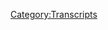 {{DEFAULTSORT:
    #_TRANSCRIPT_0350:September 29-30, 2019
}}{{Transcript
    | title         = [[350: September 29-30, 2019]]
    | caption       = [https://knowledgefight.libsyn.com/knowledge-fight-september-29-30-2019 Listen to this episode on Libsyn]
    | episodeNumber = [[350: September 29-30, 2019|350]]
    | length        = 02:39:24
}}

{{MessageBox
    | header     = Warning: Bot Generated Content
    | text       = This transcript was automatically generated by transcription software and likely contains many mistakes and misattributions. Please check the audio for definitive quotes, attribution, and context.
    | image      = N3yvass4myg91.webp
    | imagewidth = 50px
    | id         = warning
}}

{{TranscriptBlock
    | name      = Unknown Speaker
    | timestamp = 00:00:00.000
    | text      = I have great respect for knowledge fight I'm sick of them posing as if they're the
}}

{{TranscriptBlock
    | name      = Unknown Speaker
    | timestamp = 00:00:27.039
    | text      = good guys saying we are the bad guys
}}

{{TranscriptBlock
    | name      = Unknown Speaker
    | timestamp = 00:00:29.199
    | text      = Knowledge Fight
}}

{{TranscriptBlock
    | name      = Unknown Speaker
    | timestamp = 00:00:30.239
    | text      = Dan and George
}}

{{TranscriptBlock
    | name      = Unknown Speaker
    | timestamp = 00:00:31.280
    | text      = Knowledge Fight
}}

{{TranscriptBlock
    | name      = Unknown Speaker
    | timestamp = 00:00:35.200
    | text      = Need, need money
}}

{{TranscriptBlock
    | name      = Unknown Speaker
    | timestamp = 00:00:39.520
    | text      = Andy and Kansas
}}

{{TranscriptBlock
    | name      = Unknown Speaker
    | timestamp = 00:00:42.479
    | text      = Stop it
}}

{{TranscriptBlock
    | name      = Unknown Speaker
    | timestamp = 00:00:43.039
    | text      = Andy and, Andy and Kansas
}}

{{TranscriptBlock
    | name      = Unknown Speaker
    | timestamp = 00:00:46.320
    | text      = It's time to pray
}}

{{TranscriptBlock
    | name      = Unknown Speaker
    | timestamp = 00:00:47.280
    | text      = Andy and Kansas you're on the air place for holding
}}

{{TranscriptBlock
    | name      = Unknown Speaker
    | timestamp = 00:00:49.520
    | text      = Hello Alex I'm a system caller I'm a huge fan
}}

{{TranscriptBlock
    | name      = Unknown Speaker
    | timestamp = 00:00:51.920
    | text      = I love your room
}}

{{TranscriptBlock
    | name      = Unknown Speaker
    | timestamp = 00:00:53.119
    | text      = Knowledge Fight
}}

{{TranscriptBlock
    | name      = Unknown Speaker
    | timestamp = 00:00:55.840
    | text      = Knowledge Fight dot com
}}

{{TranscriptBlock
    | name      = Unknown Speaker
    | timestamp = 00:00:57.039
    | text      = I love you
}}

{{TranscriptBlock
    | name      = Unknown Speaker
    | timestamp = 00:00:59.439
    | text      = Hey everybody welcome back to Knowledge Fight I'm Dan
}}

{{TranscriptBlock
    | name      = Unknown Speaker
    | timestamp = 00:01:01.759
    | text      = We're a couple dudes like to sit around drinking a
}}

{{TranscriptBlock
    | name      = Unknown Speaker
    | timestamp = 00:01:03.520
    | text      = whole tea beverages and talk a little bit about Alex Jones
}}

{{TranscriptBlock
    | name      = Unknown Speaker
    | timestamp = 00:01:05.840
    | text      = Indeed we are Dan
}}

{{TranscriptBlock
    | name      = Unknown Speaker
    | timestamp = 00:01:07.359
    | text      = Jor Dan
}}

{{TranscriptBlock
    | name      = Unknown Speaker
    | timestamp = 00:01:08.079
    | text      = You know what we need to do
}}

{{TranscriptBlock
    | name      = Unknown Speaker
    | timestamp = 00:01:08.799
    | text      = Wait Jor Dan
}}

{{TranscriptBlock
    | name      = Unknown Speaker
    | timestamp = 00:01:09.599
    | text      = We need to get a third person here named Jor
}}

{{TranscriptBlock
    | name      = Unknown Speaker
    | timestamp = 00:01:11.439
    | text      = Yeah
}}

{{TranscriptBlock
    | name      = Unknown Speaker
    | timestamp = 00:01:11.920
    | text      = Jor Dan and Jordan
}}

{{TranscriptBlock
    | name      = Unknown Speaker
    | timestamp = 00:01:13.599
    | text      = Uh no we don't
}}

{{TranscriptBlock
    | name      = Unknown Speaker
    | timestamp = 00:01:15.120
    | text      = That that's
}}

{{TranscriptBlock
    | name      = Unknown Speaker
    | timestamp = 00:01:15.760
    | text      = Who is named Jor?
}}

{{TranscriptBlock
    | name      = Unknown Speaker
    | timestamp = 00:01:17.120
    | text      = I don't know we could find Jor Al
}}

{{TranscriptBlock
    | name      = Unknown Speaker
    | timestamp = 00:01:18.400
    | text      = Jor Al okay fine
}}

{{TranscriptBlock
    | name      = Unknown Speaker
    | timestamp = 00:01:19.519
    | text      = Yeah
}}

{{TranscriptBlock
    | name      = Unknown Speaker
    | timestamp = 00:01:20.239
    | text      = We're getting Superman's dad into this whole show
}}

{{TranscriptBlock
    | name      = Unknown Speaker
    | timestamp = 00:01:22.319
    | text      = The perfect trio
}}

{{TranscriptBlock
    | name      = Unknown Speaker
    | timestamp = 00:01:24.560
    | text      = That's my question
}}

{{TranscriptBlock
    | name      = Unknown Speaker
    | timestamp = 00:01:25.760
    | text      = Jor Al Dan and Jor Dan
}}

{{TranscriptBlock
    | name      = Unknown Speaker
    | timestamp = 00:01:28.000
    | text      = Al
}}

{{TranscriptBlock
    | name      = Unknown Speaker
    | timestamp = 00:01:28.500
    | text      = Al yes yeah
}}

{{TranscriptBlock
    | name      = Unknown Speaker
    | timestamp = 00:01:30.159
    | text      = Let's just add Al to both of our names Dan Al and Jor Dan Al and we'll call it we'll call it even
}}

{{TranscriptBlock
    | name      = Unknown Speaker
    | timestamp = 00:01:34.719
    | text      = Sounds like a good plan
}}

{{TranscriptBlock
    | name      = Unknown Speaker
    | timestamp = 00:01:36.000
    | text      = I like it welcome to Knowledge Fight with Dan Al and Jordan Al
}}

{{TranscriptBlock
    | name      = Unknown Speaker
    | timestamp = 00:01:39.599
    | text      = To be fair my name is Daniel
}}

{{TranscriptBlock
    | name      = Unknown Speaker
    | timestamp = 00:01:41.200
    | text      = That's real close
}}

{{TranscriptBlock
    | name      = Unknown Speaker
    | timestamp = 00:01:42.159
    | text      = God damn it it is real close
}}

{{TranscriptBlock
    | name      = Unknown Speaker
    | timestamp = 00:01:44.000
    | text      = What are we doing?
}}

{{TranscriptBlock
    | name      = Unknown Speaker
    | timestamp = 00:01:44.879
    | text      = All right
}}

{{TranscriptBlock
    | name      = Unknown Speaker
    | timestamp = 00:01:45.439
    | text      = Let's cancel this show
}}

{{TranscriptBlock
    | name      = Unknown Speaker
    | timestamp = 00:01:46.480
    | text      = Let's call the whole thing off
}}

{{TranscriptBlock
    | name      = Unknown Speaker
    | timestamp = 00:01:47.680
    | text      = Absolutely
}}

{{TranscriptBlock
    | name      = Unknown Speaker
    | timestamp = 00:01:48.719
    | text      = What's up
}}

{{TranscriptBlock
    | name      = Unknown Speaker
    | timestamp = 00:01:49.760
    | text      = Dan
}}

{{TranscriptBlock
    | name      = Unknown Speaker
    | timestamp = 00:01:50.239
    | text      = What?
}}

{{TranscriptBlock
    | name      = Unknown Speaker
    | timestamp = 00:01:51.120
    | text      = Let me ask you a question
}}

{{TranscriptBlock
    | name      = Unknown Speaker
    | timestamp = 00:01:52.719
    | text      = Have you ever been to a classic old timey carnival kind of situation?
}}

{{TranscriptBlock
    | name      = Unknown Speaker
    | timestamp = 00:01:59.359
    | text      = You know the kind where you walk through and there's a bearded lady
}}

{{TranscriptBlock
    | name      = Unknown Speaker
    | timestamp = 00:02:03.040
    | text      = That kind of like the
}}

{{TranscriptBlock
    | name      = Unknown Speaker
    | timestamp = 00:02:04.239
    | text      = With the sideshow carnival
}}

{{TranscriptBlock
    | name      = Unknown Speaker
    | timestamp = 00:02:05.359
    | text      = Oh yeah
}}

{{TranscriptBlock
    | name      = Unknown Speaker
    | timestamp = 00:02:05.840
    | text      = No good god no
}}

{{TranscriptBlock
    | name      = Unknown Speaker
    | timestamp = 00:02:06.879
    | text      = Not like the not like the carnival that rides on the cars and shows up in your town
}}

{{TranscriptBlock
    | name      = Unknown Speaker
    | timestamp = 00:02:11.360
    | text      = I'm talking like the dirty carnival
}}

{{TranscriptBlock
    | name      = Unknown Speaker
    | timestamp = 00:02:13.360
    | text      = Absolutely not
}}

{{TranscriptBlock
    | name      = Unknown Speaker
    | timestamp = 00:02:14.000
    | text      = My parents would never have taken me to one of those things
}}

{{TranscriptBlock
    | name      = Unknown Speaker
    | timestamp = 00:02:16.479
    | text      = And after I was of the age where I might go by myself
}}

{{TranscriptBlock
    | name      = Unknown Speaker
    | timestamp = 00:02:20.400
    | text      = I don't think I would have chosen to go to one
}}

{{TranscriptBlock
    | name      = Unknown Speaker
    | timestamp = 00:02:22.960
    | text      = Oh yeah
}}

{{TranscriptBlock
    | name      = Unknown Speaker
    | timestamp = 00:02:23.599
    | text      = No way
}}

{{TranscriptBlock
    | name      = Unknown Speaker
    | timestamp = 00:02:24.400
    | text      = I've been to like Christian extremist haunted houses
}}

{{TranscriptBlock
    | name      = Unknown Speaker
    | timestamp = 00:02:28.400
    | text      = Those are very similar
}}

{{TranscriptBlock
    | name      = Unknown Speaker
    | timestamp = 00:02:29.840
    | text      = I've been to monster truck rallies
}}

{{TranscriptBlock
    | name      = Unknown Speaker
    | timestamp = 00:02:31.680
    | text      = Yeah
}}

{{TranscriptBlock
    | name      = Unknown Speaker
    | timestamp = 00:02:32.080
    | text      = I've been to
}}

{{TranscriptBlock
    | name      = Unknown Speaker
    | timestamp = 00:02:33.439
    | text      = You've been to a monster truck rally?
}}

{{TranscriptBlock
    | name      = Unknown Speaker
    | timestamp = 00:02:34.719
    | text      = Fuck yeah
}}

{{TranscriptBlock
    | name      = Unknown Speaker
    | timestamp = 00:02:35.280
    | text      = I grew up in central Missouri
}}

{{TranscriptBlock
    | name      = Unknown Speaker
    | timestamp = 00:02:36.560
    | text      = Yeah but that doesn't mean you go to a monster
}}

{{TranscriptBlock
    | name      = Unknown Speaker
    | timestamp = 00:02:38.879
    | text      = Okay maybe it does
}}

{{TranscriptBlock
    | name      = Unknown Speaker
    | timestamp = 00:02:39.840
    | text      = I had some friends who just like to go to places where it was easier to drink
}}

{{TranscriptBlock
    | name      = Unknown Speaker
    | timestamp = 00:02:43.199
    | text      = Right
}}

{{TranscriptBlock
    | name      = Unknown Speaker
    | timestamp = 00:02:43.680
    | text      = And monster truck rallies are right up there
}}

{{TranscriptBlock
    | name      = Unknown Speaker
    | timestamp = 00:02:45.919
    | text      = Especially in the middle of like Mexico, Missouri
}}

{{TranscriptBlock
    | name      = Unknown Speaker
    | timestamp = 00:02:49.039
    | text      = You know like that sort of thing
}}

{{TranscriptBlock
    | name      = Unknown Speaker
    | timestamp = 00:02:50.560
    | text      = Yeah
}}

{{TranscriptBlock
    | name      = Unknown Speaker
    | timestamp = 00:02:50.960
    | text      = Actually it was one of the craziest things
}}

{{TranscriptBlock
    | name      = Unknown Speaker
    | timestamp = 00:02:52.719
    | text      = Because I had a group of friends
}}

{{TranscriptBlock
    | name      = Unknown Speaker
    | timestamp = 00:02:54.159
    | text      = Like my main core group of friends weren't really what you'd call like people more
}}

{{TranscriptBlock
    | name      = Unknown Speaker
    | timestamp = 00:02:58.240
    | text      = They weren't the more rural types
}}

{{TranscriptBlock
    | name      = Unknown Speaker
    | timestamp = 00:03:00.000
    | text      = They weren't monster truck people
}}

{{TranscriptBlock
    | name      = Unknown Speaker
    | timestamp = 00:03:01.360
    | text      = Country music listeners
}}

{{TranscriptBlock
    | name      = Unknown Speaker
    | timestamp = 00:03:02.560
    | text      = People who would be on ironically at the monster truck rally
}}

{{TranscriptBlock
    | name      = Unknown Speaker
    | timestamp = 00:03:05.280
    | text      = Yeah yeah
}}

{{TranscriptBlock
    | name      = Unknown Speaker
    | timestamp = 00:03:06.000
    | text      = But I did work at a subway for a little while with a guy named Moose
}}

{{TranscriptBlock
    | name      = Unknown Speaker
    | timestamp = 00:03:09.759
    | text      = And
}}

{{TranscriptBlock
    | name      = Unknown Speaker
    | timestamp = 00:03:10.639
    | text      = Of course you did
}}

{{TranscriptBlock
    | name      = Unknown Speaker
    | timestamp = 00:03:11.680
    | text      = You grew up in central Missouri
}}

{{TranscriptBlock
    | name      = Unknown Speaker
    | timestamp = 00:03:13.439
    | text      = And I used to go to a karaoke bar pretty regularly that was on the outskirts of town
}}

{{TranscriptBlock
    | name      = Unknown Speaker
    | timestamp = 00:03:17.840
    | text      = Like right at the city limits
}}

{{TranscriptBlock
    | name      = Unknown Speaker
    | timestamp = 00:03:19.360
    | text      = Oh yeah
}}

{{TranscriptBlock
    | name      = Unknown Speaker
    | timestamp = 00:03:20.080
    | text      = Called Peppers
}}

{{TranscriptBlock
    | name      = Unknown Speaker
    | timestamp = 00:03:21.039
    | text      = And there was a guy who would go there named L.A. Monte
}}

{{TranscriptBlock
    | name      = Unknown Speaker
    | timestamp = 00:03:24.159
    | text      = Who was also quite country
}}

{{TranscriptBlock
    | name      = Unknown Speaker
    | timestamp = 00:03:26.000
    | text      = Okay
}}

{{TranscriptBlock
    | name      = Unknown Speaker
    | timestamp = 00:03:27.039
    | text      = He was great
}}

{{TranscriptBlock
    | name      = Unknown Speaker
    | timestamp = 00:03:27.599
    | text      = He was the person who first introduced me to Clarence Carter's song Strokin
}}

{{TranscriptBlock
    | name      = Unknown Speaker
    | timestamp = 00:03:30.800
    | text      = Okay
}}

{{TranscriptBlock
    | name      = Unknown Speaker
    | timestamp = 00:03:31.280
    | text      = He had a great version of it
}}

{{TranscriptBlock
    | name      = Unknown Speaker
    | timestamp = 00:03:32.719
    | text      = Okay
}}

{{TranscriptBlock
    | name      = Unknown Speaker
    | timestamp = 00:03:33.280
    | text      = Anyway
}}

{{TranscriptBlock
    | name      = Unknown Speaker
    | timestamp = 00:03:33.599
    | text      = All right
}}

{{TranscriptBlock
    | name      = Unknown Speaker
    | timestamp = 00:03:34.319
    | text      = So I had these friends that I knew
}}

{{TranscriptBlock
    | name      = Unknown Speaker
    | timestamp = 00:03:37.680
    | text      = They weren't super close
}}

{{TranscriptBlock
    | name      = Unknown Speaker
    | timestamp = 00:03:39.039
    | text      = But you know they were acquaintances that were very on good friendly terms
}}

{{TranscriptBlock
    | name      = Unknown Speaker
    | timestamp = 00:03:43.039
    | text      = Right
}}

{{TranscriptBlock
    | name      = Unknown Speaker
    | timestamp = 00:03:43.680
    | text      = To give you some context Moose would always call me baby boy
}}

{{TranscriptBlock
    | name      = Unknown Speaker
    | timestamp = 00:03:46.719
    | text      = Okay
}}

{{TranscriptBlock
    | name      = Unknown Speaker
    | timestamp = 00:03:47.039
    | text      = Which I never knew how to take
}}

{{TranscriptBlock
    | name      = Unknown Speaker
    | timestamp = 00:03:48.479
    | text      = Okay
}}

{{TranscriptBlock
    | name      = Unknown Speaker
    | timestamp = 00:03:49.520
    | text      = So I went to the monster truck rally with some buddies
}}

{{TranscriptBlock
    | name      = Unknown Speaker
    | timestamp = 00:03:52.080
    | text      = And you know we're just out there drinking
}}

{{TranscriptBlock
    | name      = Unknown Speaker
    | timestamp = 00:03:53.520
    | text      = And I run into Moose who's out there for the monster truck rally
}}

{{TranscriptBlock
    | name      = Unknown Speaker
    | timestamp = 00:03:57.120
    | text      = Yes of course
}}

{{TranscriptBlock
    | name      = Unknown Speaker
    | timestamp = 00:03:57.439
    | text      = And everyone's like Dan how do you know that guy
}}

{{TranscriptBlock
    | name      = Unknown Speaker
    | timestamp = 00:03:59.280
    | text      = And I'm like it's my buddy Moose what are you talking about
}}

{{TranscriptBlock
    | name      = Unknown Speaker
    | timestamp = 00:04:02.080
    | text      = And then like half an hour later I run into L.A. Monte
}}

{{TranscriptBlock
    | name      = Unknown Speaker
    | timestamp = 00:04:06.319
    | text      = Give him a nice big hug
}}

{{TranscriptBlock
    | name      = Unknown Speaker
    | timestamp = 00:04:08.800
    | text      = It's like a weird revenge of the nerds situation where you've got your friends on one side
}}

{{TranscriptBlock
    | name      = Unknown Speaker
    | timestamp = 00:04:12.639
    | text      = And then the the jocks on the other side
}}

{{TranscriptBlock
    | name      = Unknown Speaker
    | timestamp = 00:04:14.560
    | text      = And you're the you're the fucking Romeo and Juliet betwixt the two
}}

{{TranscriptBlock
    | name      = Unknown Speaker
    | timestamp = 00:04:19.920
    | text      = There was no tension or anything like that
}}

{{TranscriptBlock
    | name      = Unknown Speaker
    | timestamp = 00:04:21.839
    | text      = But there was just like this sense of like Dan how many people do you know
}}

{{TranscriptBlock
    | name      = Unknown Speaker
    | timestamp = 00:04:25.759
    | text      = It was amazing it felt really good
}}

{{TranscriptBlock
    | name      = Unknown Speaker
    | timestamp = 00:04:27.279
    | text      = And the monster truck rally was pretty I mean it was all right
}}

{{TranscriptBlock
    | name      = Unknown Speaker
    | timestamp = 00:04:30.319
    | text      = It gets really boring after a while
}}

{{TranscriptBlock
    | name      = Unknown Speaker
    | timestamp = 00:04:31.920
    | text      = How could it not
}}

{{TranscriptBlock
    | name      = Unknown Speaker
    | timestamp = 00:04:32.800
    | text      = Because I apologize when we showed up it was for the part of it that was the demolition derby
}}

{{TranscriptBlock
    | name      = Unknown Speaker
    | timestamp = 00:04:36.720
    | text      = Yeah
}}

{{TranscriptBlock
    | name      = Unknown Speaker
    | timestamp = 00:04:36.959
    | text      = And so it was just cars running into each other until they all stopped
}}

{{TranscriptBlock
    | name      = Unknown Speaker
    | timestamp = 00:04:40.720
    | text      = Right
}}

{{TranscriptBlock
    | name      = Unknown Speaker
    | timestamp = 00:04:41.279
    | text      = And that is it sounds like it would be really interesting
}}

{{TranscriptBlock
    | name      = Unknown Speaker
    | timestamp = 00:04:44.399
    | text      = Yeah
}}

{{TranscriptBlock
    | name      = Unknown Speaker
    | timestamp = 00:04:44.720
    | text      = It's not
}}

{{TranscriptBlock
    | name      = Unknown Speaker
    | timestamp = 00:04:45.519
    | text      = Yeah I've watched those on tv on like ESPN classic
}}

{{TranscriptBlock
    | name      = Unknown Speaker
    | timestamp = 00:04:50.079
    | text      = I've gotten way too high and watched those
}}

{{TranscriptBlock
    | name      = Unknown Speaker
    | timestamp = 00:04:52.079
    | text      = And it's like they're even even then like I can count like my my intellect
}}

{{TranscriptBlock
    | name      = Unknown Speaker
    | timestamp = 00:04:59.040
    | text      = By how many hours I stayed watching it you know
}}

{{TranscriptBlock
    | name      = Unknown Speaker
    | timestamp = 00:05:02.000
    | text      = It just it slows the fuck down
}}

{{TranscriptBlock
    | name      = Unknown Speaker
    | timestamp = 00:05:03.360
    | text      = After 45 minutes and you stop and you're like oh yeah I'm all right I'm not a bad guy
}}

{{TranscriptBlock
    | name      = Unknown Speaker
    | timestamp = 00:05:07.600
    | text      = But if you're there for the whole time there's some questions
}}

{{TranscriptBlock
    | name      = Unknown Speaker
    | timestamp = 00:05:10.399
    | text      = I can kind of understand especially like I actually can't really fully understand
}}

{{TranscriptBlock
    | name      = Unknown Speaker
    | timestamp = 00:05:14.879
    | text      = The entertainment value of it because at the beginning it's pretty exciting
}}

{{TranscriptBlock
    | name      = Unknown Speaker
    | timestamp = 00:05:17.360
    | text      = Because all the cars are really functional
}}

{{TranscriptBlock
    | name      = Unknown Speaker
    | timestamp = 00:05:18.879
    | text      = And they're fast and they hit each other hard and then as it peters out you're like
}}

{{TranscriptBlock
    | name      = Unknown Speaker
    | timestamp = 00:05:22.800
    | text      = Slowly backing into each other
}}

{{TranscriptBlock
    | name      = Unknown Speaker
    | timestamp = 00:05:25.920
    | text      = I guess you gotta stick stick with it and see who wins
}}

{{TranscriptBlock
    | name      = Unknown Speaker
    | timestamp = 00:05:28.959
    | text      = But I just don't I don't know it's not for me
}}

{{TranscriptBlock
    | name      = Unknown Speaker
    | timestamp = 00:05:31.839
    | text      = But I respect everybody and their entertainment choices
}}

{{TranscriptBlock
    | name      = Unknown Speaker
    | timestamp = 00:05:34.800
    | text      = I the only word I can think of for the cars near the end is flaccid
}}

{{TranscriptBlock
    | name      = Unknown Speaker
    | timestamp = 00:05:39.519
    | text      = That's the word I can think of impotent yeah
}}

{{TranscriptBlock
    | name      = Unknown Speaker
    | timestamp = 00:05:42.319
    | text      = So this is a podcast where I've been to a demolition derby
}}

{{TranscriptBlock
    | name      = Unknown Speaker
    | timestamp = 00:05:45.199
    | text      = And I know a lot about Alex Jones
}}

{{TranscriptBlock
    | name      = Unknown Speaker
    | timestamp = 00:05:46.560
    | text      = And I have never been to a demolition derby and I don't know anything about Alex Jones
}}

{{TranscriptBlock
    | name      = Unknown Speaker
    | timestamp = 00:05:50.160
    | text      = That is correct so Jordan today what we're going to be doing is
}}

{{TranscriptBlock
    | name      = Unknown Speaker
    | timestamp = 00:05:53.040
    | text      = We're going to be going into the present day business
}}

{{TranscriptBlock
    | name      = Unknown Speaker
    | timestamp = 00:05:55.439
    | text      = We're going to be going over sorry oh boy
}}

{{TranscriptBlock
    | name      = Unknown Speaker
    | timestamp = 00:05:57.920
    | text      = We're going to be going over September 29th and 30th which is Sunday and Monday this week
}}

{{TranscriptBlock
    | name      = Unknown Speaker
    | timestamp = 00:06:02.480
    | text      = And I think we're going to see some real upsetting things
}}

{{TranscriptBlock
    | name      = Unknown Speaker
    | timestamp = 00:06:05.839
    | text      = Yeah no has anything interesting happened on the last couple days
}}

{{TranscriptBlock
    | name      = Unknown Speaker
    | timestamp = 00:06:10.319
    | text      = Oh a few things
}}

{{TranscriptBlock
    | name      = Unknown Speaker
    | timestamp = 00:06:11.120
    | text      = Any newsworthy events
}}

{{TranscriptBlock
    | name      = Unknown Speaker
    | timestamp = 00:06:12.319
    | text      = A few things have happened
}}

{{TranscriptBlock
    | name      = Unknown Speaker
    | timestamp = 00:06:13.600
    | text      = We might have had a president of our country tweet about a civil war
}}

{{TranscriptBlock
    | name      = Unknown Speaker
    | timestamp = 00:06:17.120
    | text      = Yeah that's fine
}}

{{TranscriptBlock
    | name      = Unknown Speaker
    | timestamp = 00:06:17.600
    | text      = Which is maybe a little too on brand for Alex
}}

{{TranscriptBlock
    | name      = Unknown Speaker
    | timestamp = 00:06:21.360
    | text      = And we'll see how he responds to that
}}

{{TranscriptBlock
    | name      = Unknown Speaker
    | timestamp = 00:06:22.879
    | text      = But before we get to that we got to take a moment
}}

{{TranscriptBlock
    | name      = Unknown Speaker
    | timestamp = 00:06:24.639
    | text      = Say thank you to some people who have signed up and are supporting the show
}}

{{TranscriptBlock
    | name      = Unknown Speaker
    | timestamp = 00:06:27.600
    | text      = First of all John oh sorry Juan John Jones
}}

{{TranscriptBlock
    | name      = Unknown Speaker
    | timestamp = 00:06:32.800
    | text      = Thank you so much you are now a policy wonk
}}

{{TranscriptBlock
    | name      = Unknown Speaker
    | timestamp = 00:06:35.120
    | text      = I'm a policy wonk
}}

{{TranscriptBlock
    | name      = Unknown Speaker
    | timestamp = 00:06:36.279
    | text      = Thank you Juan John Jones
}}

{{TranscriptBlock
    | name      = Unknown Speaker
    | timestamp = 00:06:38.920
    | text      = Next lazy egglet thank you so much you're now a policy wonk
}}

{{TranscriptBlock
    | name      = Unknown Speaker
    | timestamp = 00:06:42.439
    | text      = I'm a policy wonk
}}

{{TranscriptBlock
    | name      = Unknown Speaker
    | timestamp = 00:06:43.319
    | text      = Thank you lazy egglet
}}

{{TranscriptBlock
    | name      = Unknown Speaker
    | timestamp = 00:06:44.639
    | text      = Next Elizabeth thank you so much you are now a policy wonk
}}

{{TranscriptBlock
    | name      = Unknown Speaker
    | timestamp = 00:06:48.120
    | text      = I'm a policy wonk
}}

{{TranscriptBlock
    | name      = Unknown Speaker
    | timestamp = 00:06:49.240
    | text      = Thank you Elizabeth
}}

{{TranscriptBlock
    | name      = Unknown Speaker
    | timestamp = 00:06:50.199
    | text      = Next Greg thank you so much you are now policy wonk
}}

{{TranscriptBlock
    | name      = Unknown Speaker
    | timestamp = 00:06:53.000
    | text      = I'm a policy wonk
}}

{{TranscriptBlock
    | name      = Unknown Speaker
    | timestamp = 00:06:54.120
    | text      = Thanks Greg
}}

{{TranscriptBlock
    | name      = Unknown Speaker
    | timestamp = 00:06:54.839
    | text      = Next Alexander thank you so much you are now a policy wonk
}}

{{TranscriptBlock
    | name      = Unknown Speaker
    | timestamp = 00:06:58.360
    | text      = I'm a policy wonk
}}

{{TranscriptBlock
    | name      = Unknown Speaker
    | timestamp = 00:06:59.560
    | text      = Thank you Alexander
}}

{{TranscriptBlock
    | name      = Unknown Speaker
    | timestamp = 00:07:00.600
    | text      = Next Skyler thank you so much you are now also a policy wonk
}}

{{TranscriptBlock
    | name      = Unknown Speaker
    | timestamp = 00:07:03.959
    | text      = I'm a policy wonk. Thank you, Skyler.
}}

{{TranscriptBlock
    | name      = Unknown Speaker
    | timestamp = 00:07:05.959
    | text      = And finally, I'd like to say thank you to a couple of people who have signed up on an elevated level.
}}

{{TranscriptBlock
    | name      = Unknown Speaker
    | timestamp = 00:07:09.959
    | text      = We appreciate it very much.
}}

{{TranscriptBlock
    | name      = Unknown Speaker
    | timestamp = 00:07:10.959
    | text      = So first of all, Pathogen Inc., thank you so much.
}}

{{TranscriptBlock
    | name      = Unknown Speaker
    | timestamp = 00:07:13.959
    | text      = You are now a technocrat.
}}

{{TranscriptBlock
    | name      = Unknown Speaker
    | timestamp = 00:07:15.959
    | text      = And also, Patrick, thank you so much. You are now a technocrat.
}}

{{TranscriptBlock
    | name      = Unknown Speaker
    | timestamp = 00:07:18.959
    | text      = I'm a policy wonk.
}}

{{TranscriptBlock
    | name      = Unknown Speaker
    | timestamp = 00:07:20.959
    | text      = Crikey, mate, that's fantastic. Have yourself a brew.
}}

{{TranscriptBlock
    | name      = Unknown Speaker
    | timestamp = 00:07:23.959
    | text      = How's your 401k doing, bro?
}}

{{TranscriptBlock
    | name      = Unknown Speaker
    | timestamp = 00:07:25.959
    | text      = Alright, we gotta go full tilt boogie on this, Watson, alright?
}}

{{TranscriptBlock
    | name      = Unknown Speaker
    | timestamp = 00:07:27.959
    | text      = Let's just get down to business. We ain't making that money off that heroin.
}}

{{TranscriptBlock
    | name      = Unknown Speaker
    | timestamp = 00:07:30.959
    | text      = Why are you pimps so good?
}}

{{TranscriptBlock
    | name      = Unknown Speaker
    | timestamp = 00:07:32.959
    | text      = My neck is freakishly large.
}}

{{TranscriptBlock
    | name      = Unknown Speaker
    | timestamp = 00:07:34.959
    | text      = I declare info war on you.
}}

{{TranscriptBlock
    | name      = Unknown Speaker
    | timestamp = 00:07:37.959
    | text      = Thank you so much, Pathogen Inc. and Patrick.
}}

{{TranscriptBlock
    | name      = Unknown Speaker
    | timestamp = 00:07:40.959
    | text      = Also, both are kind of relevant in some ways.
}}

{{TranscriptBlock
    | name      = Unknown Speaker
    | timestamp = 00:07:43.959
    | text      = First of all, it's Pathogen Inc. I-N-K.
}}

{{TranscriptBlock
    | name      = Unknown Speaker
    | timestamp = 00:07:46.959
    | text      = And I should tell the good people out there, because there have been some people who have been curious.
}}

{{TranscriptBlock
    | name      = Unknown Speaker
    | timestamp = 00:07:49.959
    | text      = And it's been a little bit delayed.
}}

{{TranscriptBlock
    | name      = Unknown Speaker
    | timestamp = 00:07:51.959
    | text      = I am getting the tattoo this week.
}}

{{TranscriptBlock
    | name      = Unknown Speaker
    | timestamp = 00:07:53.959
    | text      = The show tattoo will be gotten.
}}

{{TranscriptBlock
    | name      = Unknown Speaker
    | timestamp = 00:07:57.959
    | text      = We reached that level of donations a little while back, but the design was still being put together.
}}

{{TranscriptBlock
    | name      = Unknown Speaker
    | timestamp = 00:08:04.959
    | text      = But that is all completed, and I might even go after the show, quite frankly.
}}

{{TranscriptBlock
    | name      = Unknown Speaker
    | timestamp = 00:08:09.959
    | text      = I think that's a great idea.
}}

{{TranscriptBlock
    | name      = Unknown Speaker
    | timestamp = 00:08:10.959
    | text      = You wanna come?
}}

{{TranscriptBlock
    | name      = Unknown Speaker
    | timestamp = 00:08:11.959
    | text      = No.
}}

{{TranscriptBlock
    | name      = Unknown Speaker
    | timestamp = 00:08:12.959
    | text      = Well, I'm not going after the show.
}}

{{TranscriptBlock
    | name      = Unknown Speaker
    | timestamp = 00:08:13.959
    | text      = I gotta feed my dogs.
}}

{{TranscriptBlock
    | name      = Unknown Speaker
    | timestamp = 00:08:14.959
    | text      = Hey, dogs are fine. Your dogs are chubby.
}}

{{TranscriptBlock
    | name      = Unknown Speaker
    | timestamp = 00:08:16.959
    | text      = It's gonna be at least an hour tattoo.
}}

{{TranscriptBlock
    | name      = Unknown Speaker
    | timestamp = 00:08:18.959
    | text      = Your dogs are chubby.
}}

{{TranscriptBlock
    | name      = Unknown Speaker
    | timestamp = 00:08:19.959
    | text      = My dogs are chubby.
}}

{{TranscriptBlock
    | name      = Unknown Speaker
    | timestamp = 00:08:20.959
    | text      = They'll live.
}}

{{TranscriptBlock
    | name      = Unknown Speaker
    | timestamp = 00:08:21.959
    | text      = You son of a bitch.
}}

{{TranscriptBlock
    | name      = Unknown Speaker
    | timestamp = 00:08:22.959
    | text      = It'll eat the fat from within. It'll be good for them.
}}

{{TranscriptBlock
    | name      = Unknown Speaker
    | timestamp = 00:08:24.959
    | text      = That doesn't make sense at all.
}}

{{TranscriptBlock
    | name      = Unknown Speaker
    | timestamp = 00:08:26.959
    | text      = Okay.
}}

{{TranscriptBlock
    | name      = Unknown Speaker
    | timestamp = 00:08:27.959
    | text      = And then Patrick sent a message, and he would like to challenge us to go through this episode without me saying,
}}

{{TranscriptBlock
    | name      = Unknown Speaker
    | timestamp = 00:08:34.960
    | text      = be that as it may, and you are not allowed to say, I don't understand, sarcastically.
}}

{{TranscriptBlock
    | name      = Unknown Speaker
    | timestamp = 00:08:39.960
    | text      = Okay.
}}

{{TranscriptBlock
    | name      = Unknown Speaker
    | timestamp = 00:08:40.960
    | text      = So we'll try to do that.
}}

{{TranscriptBlock
    | name      = Unknown Speaker
    | timestamp = 00:08:42.960
    | text      = I don't understand.
}}

{{TranscriptBlock
    | name      = Unknown Speaker
    | timestamp = 00:08:43.960
    | text      = Be that as it may.
}}

{{TranscriptBlock
    | name      = Unknown Speaker
    | timestamp = 00:08:45.960
    | text      = Okay.
}}

{{TranscriptBlock
    | name      = Unknown Speaker
    | timestamp = 00:08:46.960
    | text      = We'll try our best to. We'll see if that works out.
}}

{{TranscriptBlock
    | name      = Unknown Speaker
    | timestamp = 00:08:49.960
    | text      = I make no promises.
}}

{{TranscriptBlock
    | name      = Unknown Speaker
    | timestamp = 00:08:51.960
    | text      = So the 29th and 30th is what we're gonna be going over, but first, here is an out of context drop from today's show.
}}

{{TranscriptBlock
    | name      = Unknown Speaker
    | timestamp = 00:08:57.960
    | text      = Piss on, Satan.
}}

{{TranscriptBlock
    | name      = Unknown Speaker
    | timestamp = 00:08:59.960
    | text      = No.
}}

{{TranscriptBlock
    | name      = Unknown Speaker
    | timestamp = 00:09:00.960
    | text      = All right.
}}

{{TranscriptBlock
    | name      = Unknown Speaker
    | timestamp = 00:09:01.960
    | text      = Don't do that.
}}

{{TranscriptBlock
    | name      = Unknown Speaker
    | timestamp = 00:09:02.960
    | text      = Nah, I'm fine with it.
}}

{{TranscriptBlock
    | name      = Unknown Speaker
    | timestamp = 00:09:03.960
    | text      = He likes it.
}}

{{TranscriptBlock
    | name      = Unknown Speaker
    | timestamp = 00:09:04.960
    | text      = I'm fine with it.
}}

{{TranscriptBlock
    | name      = Unknown Speaker
    | timestamp = 00:09:05.960
    | text      = Satan likes it.
}}

{{TranscriptBlock
    | name      = Unknown Speaker
    | timestamp = 00:09:06.960
    | text      = He both likes and dislikes it.
}}

{{TranscriptBlock
    | name      = Unknown Speaker
    | timestamp = 00:09:07.960
    | text      = Right.
}}

{{TranscriptBlock
    | name      = Unknown Speaker
    | timestamp = 00:09:08.960
    | text      = So we start here on the 29th, and as I got in and jumped into this episode, I saw some stuff that I thought was going to be a bad sign.
}}

{{TranscriptBlock
    | name      = Unknown Speaker
    | timestamp = 00:09:15.960
    | text      = On the 29th, Alex begins with a little bit of motivation behind him, and I didn't know how it was going to manifest.
}}

{{TranscriptBlock
    | name      = Unknown Speaker
    | timestamp = 00:09:23.960
    | text      = And when I first heard it, I thought, this is not good.
}}

{{TranscriptBlock
    | name      = Unknown Speaker
    | timestamp = 00:09:26.960
    | text      = The more we keep putting up with it like they're the authorities and they're the bosses, the worse it's going to get because we're in this stalemate now where most people don't believe them and hate the establishment,
}}

{{TranscriptBlock
    | name      = Unknown Speaker
    | timestamp = 00:09:38.960
    | text      = but they're still in charge except populists are getting elected everywhere, so now they're taking over elections, speeding up election fraud, speeding up intimidation, bullying, and we're on a collision course.
}}

{{TranscriptBlock
    | name      = Unknown Speaker
    | timestamp = 00:09:51.960
    | text      = So I'm going to talk at the bottom of the hour.
}}

{{TranscriptBlock
    | name      = Unknown Speaker
    | timestamp = 00:09:54.960
    | text      = Believe me, you want to be here about how we defeat this and how we stop this, and I have a plan.
}}

{{TranscriptBlock
    | name      = Unknown Speaker
    | timestamp = 00:09:59.960
    | text      = There's an article up on Infowars.com that deals with all of this, and we've proven we know how to take action and you know how to take action and stop these globalists.
}}

{{TranscriptBlock
    | name      = Unknown Speaker
    | timestamp = 00:10:07.960
    | text      = But it's going to have to be in the streets.
}}

{{TranscriptBlock
    | name      = Unknown Speaker
    | timestamp = 00:10:12.960
    | text      = We've got to hit the streets in a big, meaningful, aggressive way.
}}

{{TranscriptBlock
    | name      = Unknown Speaker
    | timestamp = 00:10:15.960
    | text      = This is why they wanted us off air ahead of 2020 because they don't want us as the modern Paul Revere's to raise the alarm.
}}

{{TranscriptBlock
    | name      = Unknown Speaker
    | timestamp = 00:10:21.960
    | text      = The president has said, we'll play the clips again, I've played them at the start, you may have missed them, that we're in a war.
}}

{{TranscriptBlock
    | name      = Unknown Speaker
    | timestamp = 00:10:26.960
    | text      = Who are we at war with though?
}}

{{TranscriptBlock
    | name      = Unknown Speaker
    | timestamp = 00:10:28.960
    | text      = And that these people are able and want to overthrow the country because Trump represents the people in our best interest.
}}

{{TranscriptBlock
    | name      = Unknown Speaker
    | timestamp = 00:10:34.960
    | text      = That's coming up.
}}

{{TranscriptBlock
    | name      = Unknown Speaker
    | timestamp = 00:10:36.960
    | text      = So that I found, as you did as well.
}}

{{TranscriptBlock
    | name      = Unknown Speaker
    | timestamp = 00:10:39.960
    | text      = Oh, that's troubling. That's no good.
}}

{{TranscriptBlock
    | name      = Unknown Speaker
    | timestamp = 00:10:41.960
    | text      = It's a rare day that Alex has a plan.
}}

{{TranscriptBlock
    | name      = Unknown Speaker
    | timestamp = 00:10:44.960
    | text      = Yeah.
}}

{{TranscriptBlock
    | name      = Unknown Speaker
    | timestamp = 00:10:45.960
    | text      = So that made me worried, first of all.
}}

{{TranscriptBlock
    | name      = Unknown Speaker
    | timestamp = 00:10:47.960
    | text      = Second of all, taking it to the streets is only okay when it's coming from the Doobie Brothers.
}}

{{TranscriptBlock
    | name      = Unknown Speaker
    | timestamp = 00:10:52.960
    | text      = Absolutely.
}}

{{TranscriptBlock
    | name      = Unknown Speaker
    | timestamp = 00:10:53.960
    | text      = And then third of all...
}}

{{TranscriptBlock
    | name      = Unknown Speaker
    | timestamp = 00:10:55.960
    | text      = Also the school from Fame, they too can take it to the streets.
}}

{{TranscriptBlock
    | name      = Unknown Speaker
    | timestamp = 00:10:58.960
    | text      = That's fine.
}}

{{TranscriptBlock
    | name      = Unknown Speaker
    | timestamp = 00:10:59.960
    | text      = And then the aggressive. We've got to get aggressive taking it to the streets.
}}

{{TranscriptBlock
    | name      = Unknown Speaker
    | timestamp = 00:11:03.960
    | text      = When I heard that, I was like, is Alex going to fucking jump? Is he making that rhetorical move?
}}

{{TranscriptBlock
    | name      = Unknown Speaker
    | timestamp = 00:11:09.960
    | text      = Is this the move? Is this the day that we declare war?
}}

{{TranscriptBlock
    | name      = Unknown Speaker
    | timestamp = 00:11:14.960
    | text      = I wasn't sure, and so I was interested to see where the progression took it because he's also teasing it.
}}

{{TranscriptBlock
    | name      = Unknown Speaker
    | timestamp = 00:11:19.960
    | text      = He's also being like, we're going to talk about it next hour.
}}

{{TranscriptBlock
    | name      = Unknown Speaker
    | timestamp = 00:11:21.960
    | text      = Yeah, yeah, yeah.
}}

{{TranscriptBlock
    | name      = Unknown Speaker
    | timestamp = 00:11:22.960
    | text      = Keep eyes on the program and what have you.
}}

{{TranscriptBlock
    | name      = Unknown Speaker
    | timestamp = 00:11:24.960
    | text      = And as the show is in the early stages, this is really all he's saying.
}}

{{TranscriptBlock
    | name      = Unknown Speaker
    | timestamp = 00:11:29.960
    | text      = You want solutions? You're going to get them.
}}

{{TranscriptBlock
    | name      = Unknown Speaker
    | timestamp = 00:11:31.960
    | text      = You want marching orders? You're going to get them.
}}

{{TranscriptBlock
    | name      = Unknown Speaker
    | timestamp = 00:11:33.960
    | text      = Yeah, I've got solutions.
}}

{{TranscriptBlock
    | name      = Unknown Speaker
    | timestamp = 00:11:34.960
    | text      = Whoa, that's no good.
}}

{{TranscriptBlock
    | name      = Unknown Speaker
    | timestamp = 00:11:35.960
    | text      = And I've got marching orders.
}}

{{TranscriptBlock
    | name      = Unknown Speaker
    | timestamp = 00:11:36.960
    | text      = He never has either of those, Dan. We're fucked.
}}

{{TranscriptBlock
    | name      = Unknown Speaker
    | timestamp = 00:11:39.960
    | text      = Yeah, it's bad news.
}}

{{TranscriptBlock
    | name      = Unknown Speaker
    | timestamp = 00:11:41.960
    | text      = That's no good.
}}

{{TranscriptBlock
    | name      = Unknown Speaker
    | timestamp = 00:11:42.960
    | text      = No. So he doesn't get to this right away because, again, like I said, he's trying to tease this out to keep eyes on the program.
}}

{{TranscriptBlock
    | name      = Unknown Speaker
    | timestamp = 00:11:48.960
    | text      = And so he starts complaining about how much he loves Trump, but there's things that he wishes Trump would do better on.
}}

{{TranscriptBlock
    | name      = Unknown Speaker
    | timestamp = 00:11:55.960
    | text      = And when you've got a president at the Rose Garden saying I'm representing you and your interests, so they're coming after me, but I'm not going to back down.
}}

{{TranscriptBlock
    | name      = Unknown Speaker
    | timestamp = 00:12:03.960
    | text      = That's a pledge that he's been keeping.
}}

{{TranscriptBlock
    | name      = Unknown Speaker
    | timestamp = 00:12:08.960
    | text      = I just wish he'd do more about the censorship because it's not about private companies.
}}

{{TranscriptBlock
    | name      = Unknown Speaker
    | timestamp = 00:12:11.960
    | text      = It's about combines spying on people and punishing people for what they do and what they say and then lying about the fact that they're doing it.
}}

{{TranscriptBlock
    | name      = Unknown Speaker
    | timestamp = 00:12:20.960
    | text      = And election meddling and only putting negative search results up for conservative candidates rigging the searches.
}}

{{TranscriptBlock
    | name      = Unknown Speaker
    | timestamp = 00:12:26.960
    | text      = It's all admitted.
}}

{{TranscriptBlock
    | name      = Unknown Speaker
    | timestamp = 00:12:28.960
    | text      = Stephen Crowder finally figured it is happening to him.
}}

{{TranscriptBlock
    | name      = Unknown Speaker
    | timestamp = 00:12:31.960
    | text      = So it happened to him for six months.
}}

{{TranscriptBlock
    | name      = Unknown Speaker
    | timestamp = 00:12:32.960
    | text      = I told him.
}}

{{TranscriptBlock
    | name      = Unknown Speaker
    | timestamp = 00:12:34.960
    | text      = He typed in his name, wouldn't get any of his stuff.
}}

{{TranscriptBlock
    | name      = Unknown Speaker
    | timestamp = 00:12:37.960
    | text      = He bitched about it. They stopped it.
}}

{{TranscriptBlock
    | name      = Unknown Speaker
    | timestamp = 00:12:39.960
    | text      = We've got to get aggressive.
}}

{{TranscriptBlock
    | name      = Unknown Speaker
    | timestamp = 00:12:42.960
    | text      = Kissing the left's ass has encouraged all this behavior.
}}

{{TranscriptBlock
    | name      = Unknown Speaker
    | timestamp = 00:12:45.960
    | text      = So Alex seems to be like his chief complaint is like Trump hasn't got me back on Twitter yet.
}}

{{TranscriptBlock
    | name      = Unknown Speaker
    | timestamp = 00:12:50.960
    | text      = Yeah, that one was very obvious.
}}

{{TranscriptBlock
    | name      = Unknown Speaker
    | timestamp = 00:12:52.960
    | text      = It seems to be that's what's sticking in his craw.
}}

{{TranscriptBlock
    | name      = Unknown Speaker
    | timestamp = 00:12:55.960
    | text      = Well, that's his solution.
}}

{{TranscriptBlock
    | name      = Unknown Speaker
    | timestamp = 00:12:57.960
    | text      = Well, and also, I mean, Stefan Molyneux just put out a video where he's talking about how the deplatforming and stuff that he's experienced has led to a disruption of the inflow of people.
}}

{{TranscriptBlock
    | name      = Unknown Speaker
    | timestamp = 00:13:10.960
    | text      = And that's critically hurt his ability to make money on his hustle.
}}

{{TranscriptBlock
    | name      = Unknown Speaker
    | timestamp = 00:13:14.960
    | text      = Yay!
}}

{{TranscriptBlock
    | name      = Unknown Speaker
    | timestamp = 00:13:16.960
    | text      = Well, but it's exactly, you know, basically what I've been talking about with Alex's business model and why it's a failure.
}}

{{TranscriptBlock
    | name      = Unknown Speaker
    | timestamp = 00:13:22.960
    | text      = You need to constantly trick new people.
}}

{{TranscriptBlock
    | name      = Unknown Speaker
    | timestamp = 00:13:24.960
    | text      = Blood in, blood out.
}}

{{TranscriptBlock
    | name      = Unknown Speaker
    | timestamp = 00:13:25.960
    | text      = Yeah, more or less.
}}

{{TranscriptBlock
    | name      = Unknown Speaker
    | timestamp = 00:13:26.960
    | text      = And it's interesting to hear Stefan Molyneux really, like, lay that out and be like, this is what's happening.
}}

{{TranscriptBlock
    | name      = Unknown Speaker
    | timestamp = 00:13:31.960
    | text      = I do like that.
}}

{{TranscriptBlock
    | name      = Unknown Speaker
    | timestamp = 00:13:32.960
    | text      = I don't have new people coming in.
}}

{{TranscriptBlock
    | name      = Unknown Speaker
    | timestamp = 00:13:34.960
    | text      = People are leaving.
}}

{{TranscriptBlock
    | name      = Unknown Speaker
    | timestamp = 00:13:36.960
    | text      = I do like that. You should not have done that.
}}

{{TranscriptBlock
    | name      = Unknown Speaker
    | timestamp = 00:13:39.960
    | text      = I wanted to actually do an entire episode about that video that he made, but I realized, like, we don't talk about him a bunch.
}}

{{TranscriptBlock
    | name      = Unknown Speaker
    | timestamp = 00:13:44.960
    | text      = It's kind of pointless.
}}

{{TranscriptBlock
    | name      = Unknown Speaker
    | timestamp = 00:13:46.960
    | text      = Oh, and I hate listening to his voice.
}}

{{TranscriptBlock
    | name      = Unknown Speaker
    | timestamp = 00:13:48.960
    | text      = It makes me want to vomit.
}}

{{TranscriptBlock
    | name      = Unknown Speaker
    | timestamp = 00:13:49.960
    | text      = But that's one of the values of this.
}}

{{TranscriptBlock
    | name      = Unknown Speaker
    | timestamp = 00:13:51.960
    | text      = Like, if companies don't want to support and allow these people to game their algorithms in order to get more attention on their bullshit, this is pretty, I mean, you see a pretty good case that this does work.
}}

{{TranscriptBlock
    | name      = Unknown Speaker
    | timestamp = 00:14:05.960
    | text      = It works pretty well.
}}

{{TranscriptBlock
    | name      = Unknown Speaker
    | timestamp = 00:14:07.960
    | text      = With Molyneux and Milo particularly, like, they have, they're, you know, they've been very public about how much it works in terms of disrupting their ability to indoctrinate people.
}}

{{TranscriptBlock
    | name      = Unknown Speaker
    | timestamp = 00:14:16.960
    | text      = Yeah, absolutely.
}}

{{TranscriptBlock
    | name      = Unknown Speaker
    | timestamp = 00:14:17.960
    | text      = Great.
}}

{{TranscriptBlock
    | name      = Unknown Speaker
    | timestamp = 00:14:18.960
    | text      = Your parasites in removing you is making you worthless.
}}

{{TranscriptBlock
    | name      = Unknown Speaker
    | timestamp = 00:14:23.960
    | text      = So, yeah, I like it.
}}

{{TranscriptBlock
    | name      = Unknown Speaker
    | timestamp = 00:14:24.960
    | text      = And so Alex is now talking about how Steven Crowder has realized that this is, you know, he's the victim of shadow banning or whatever.
}}

{{TranscriptBlock
    | name      = Unknown Speaker
    | timestamp = 00:14:32.960
    | text      = Which asshole is Crowder again?
}}

{{TranscriptBlock
    | name      = Unknown Speaker
    | timestamp = 00:14:34.960
    | text      = So Steven Crowder of the show Louder with Crowder is a disaster.
}}

{{TranscriptBlock
    | name      = Unknown Speaker
    | timestamp = 00:14:38.960
    | text      = People listen to a guy who's got a show named Louder with Crowder?
}}

{{TranscriptBlock
    | name      = Unknown Speaker
    | timestamp = 00:14:41.960
    | text      = Kids do.
}}

{{TranscriptBlock
    | name      = Unknown Speaker
    | timestamp = 00:14:42.960
    | text      = Oh, man.
}}

{{TranscriptBlock
    | name      = Unknown Speaker
    | timestamp = 00:14:43.960
    | text      = He theoretically started his career aspiring to do comedy, but he is also, he very quickly realized the power of right wing media in terms of taking shortcuts to popularity.
}}

{{TranscriptBlock
    | name      = Unknown Speaker
    | timestamp = 00:14:52.960
    | text      = And he's not funny.
}}

{{TranscriptBlock
    | name      = Unknown Speaker
    | timestamp = 00:14:53.960
    | text      = From 2000 to 2012, he has a number of small roles that he's credited with in various TV and movie projects.
}}

{{TranscriptBlock
    | name      = Unknown Speaker
    | timestamp = 00:14:59.960
    | text      = He did Chowder with Crowder.
}}

{{TranscriptBlock
    | name      = Unknown Speaker
    | timestamp = 00:15:01.960
    | text      = He did a voice on the cartoon Arthur.
}}

{{TranscriptBlock
    | name      = Unknown Speaker
    | timestamp = 00:15:04.960
    | text      = He played Party Kid in the 2006 movie The Covenant.
}}

{{TranscriptBlock
    | name      = Unknown Speaker
    | timestamp = 00:15:08.960
    | text      = Okay.
}}

{{TranscriptBlock
    | name      = Unknown Speaker
    | timestamp = 00:15:09.960
    | text      = That was a good movie.
}}

{{TranscriptBlock
    | name      = Unknown Speaker
    | timestamp = 00:15:10.960
    | text      = And he played Classarum Boy in the 2007 fucked up David Duchovny movie The Secret where David Duchovny's dead wife's soul takes over his daughter's body and most of the film is sexual tension between a father and daughter.
}}

{{TranscriptBlock
    | name      = Unknown Speaker
    | timestamp = 00:15:21.960
    | text      = Wow.
}}

{{TranscriptBlock
    | name      = Unknown Speaker
    | timestamp = 00:15:22.960
    | text      = I have never heard of that one.
}}

{{TranscriptBlock
    | name      = Unknown Speaker
    | timestamp = 00:15:24.960
    | text      = Steven Crowder, small role.
}}

{{TranscriptBlock
    | name      = Unknown Speaker
    | timestamp = 00:15:25.960
    | text      = Can't imagine David Duchovny doing that.
}}

{{TranscriptBlock
    | name      = Unknown Speaker
    | timestamp = 00:15:27.960
    | text      = He has a spotless track record.
}}

{{TranscriptBlock
    | name      = Unknown Speaker
    | timestamp = 00:15:29.960
    | text      = He's not a weirdo.
}}

{{TranscriptBlock
    | name      = Unknown Speaker
    | timestamp = 00:15:30.960
    | text      = So good on Steve for landing any roles at all.
}}

{{TranscriptBlock
    | name      = Unknown Speaker
    | timestamp = 00:15:33.960
    | text      = Some people don't even make it that far in show business.
}}

{{TranscriptBlock
    | name      = Unknown Speaker
    | timestamp = 00:15:36.960
    | text      = I wouldn't take that away from him.
}}

{{TranscriptBlock
    | name      = Unknown Speaker
    | timestamp = 00:15:37.960
    | text      = I'm not interested in kicking down on him because he played Classarum Boy.
}}

{{TranscriptBlock
    | name      = Unknown Speaker
    | timestamp = 00:15:40.960
    | text      = Oh hell no.
}}

{{TranscriptBlock
    | name      = Unknown Speaker
    | timestamp = 00:15:41.960
    | text      = I don't give a shit.
}}

{{TranscriptBlock
    | name      = Unknown Speaker
    | timestamp = 00:15:42.960
    | text      = I couldn't do that probably.
}}

{{TranscriptBlock
    | name      = Unknown Speaker
    | timestamp = 00:15:43.960
    | text      = I'm not getting Classarum Boy anytime soon.
}}

{{TranscriptBlock
    | name      = Unknown Speaker
    | timestamp = 00:15:44.960
    | text      = But if you really take a look at how things were going for him, his career as an actor was dead on arrival.
}}

{{TranscriptBlock
    | name      = Unknown Speaker
    | timestamp = 00:15:49.960
    | text      = If over the course of 12 years you aren't really able to get any juice, any momentum going, it's probably an indication that you aren't really cut out to act.
}}

{{TranscriptBlock
    | name      = Unknown Speaker
    | timestamp = 00:15:57.960
    | text      = Steven probably realized that that was the case because in 2009 he embarked on a new career, one of being a low-level functionary in the right-wing media.
}}

{{TranscriptBlock
    | name      = Unknown Speaker
    | timestamp = 00:16:05.960
    | text      = He was an emcee at CPAC in 2011, presumably because he was one of the only people they could find who had any kind of performance experience.
}}

{{TranscriptBlock
    | name      = Unknown Speaker
    | timestamp = 00:16:14.960
    | text      = To give you a reminder that Trump is just part of the problem, here's a list of some of the speakers at CPAC 2011.
}}

{{TranscriptBlock
    | name      = Unknown Speaker
    | timestamp = 00:16:22.960
    | text      = Let's hear the good ones.
}}

{{TranscriptBlock
    | name      = Unknown Speaker
    | timestamp = 00:16:23.960
    | text      = Michelle Bachman.
}}

{{TranscriptBlock
    | name      = Unknown Speaker
    | timestamp = 00:16:24.960
    | text      = Hey!
}}

{{TranscriptBlock
    | name      = Unknown Speaker
    | timestamp = 00:16:25.960
    | text      = Mitch McConnell.
}}

{{TranscriptBlock
    | name      = Unknown Speaker
    | timestamp = 00:16:26.960
    | text      = Newt Gingrich.
}}

{{TranscriptBlock
    | name      = Unknown Speaker
    | timestamp = 00:16:27.960
    | text      = Amazing.
}}

{{TranscriptBlock
    | name      = Unknown Speaker
    | timestamp = 00:16:28.960
    | text      = Steve King.
}}

{{TranscriptBlock
    | name      = Unknown Speaker
    | timestamp = 00:16:29.960
    | text      = Okay.
}}

{{TranscriptBlock
    | name      = Unknown Speaker
    | timestamp = 00:16:30.960
    | text      = Kris Kobach.
}}

{{TranscriptBlock
    | name      = Unknown Speaker
    | timestamp = 00:16:31.960
    | text      = Bring it on.
}}

{{TranscriptBlock
    | name      = Unknown Speaker
    | timestamp = 00:16:32.960
    | text      = Foster Freeze.
}}

{{TranscriptBlock
    | name      = Unknown Speaker
    | timestamp = 00:16:33.960
    | text      = I don't know who Foster Freeze is.
}}

{{TranscriptBlock
    | name      = Unknown Speaker
    | timestamp = 00:16:34.960
    | text      = He's like a billionaire donor guy.
}}

{{TranscriptBlock
    | name      = Unknown Speaker
    | timestamp = 00:16:35.960
    | text      = Oh, okay.
}}

{{TranscriptBlock
    | name      = Unknown Speaker
    | timestamp = 00:16:36.960
    | text      = Cut his dick off.
}}

{{TranscriptBlock
    | name      = Unknown Speaker
    | timestamp = 00:16:37.960
    | text      = He was giving an intro speech for Rick Santorum.
}}

{{TranscriptBlock
    | name      = Unknown Speaker
    | timestamp = 00:16:39.960
    | text      = God damn it, cut his dick off too?
}}

{{TranscriptBlock
    | name      = Unknown Speaker
    | timestamp = 00:16:41.960
    | text      = Dana Loesch.
}}

{{TranscriptBlock
    | name      = Unknown Speaker
    | timestamp = 00:16:42.960
    | text      = All right.
}}

{{TranscriptBlock
    | name      = Unknown Speaker
    | timestamp = 00:16:43.960
    | text      = Ted Cruz.
}}

{{TranscriptBlock
    | name      = Unknown Speaker
    | timestamp = 00:16:44.960
    | text      = Wayne LaPierre.
}}

{{TranscriptBlock
    | name      = Unknown Speaker
    | timestamp = 00:16:45.960
    | text      = Ron Paul.
}}

{{TranscriptBlock
    | name      = Unknown Speaker
    | timestamp = 00:16:46.960
    | text      = Rand Paul.
}}

{{TranscriptBlock
    | name      = Unknown Speaker
    | timestamp = 00:16:47.960
    | text      = Okay.
}}

{{TranscriptBlock
    | name      = Unknown Speaker
    | timestamp = 00:16:48.960
    | text      = Tucker Carlson.
}}

{{TranscriptBlock
    | name      = Unknown Speaker
    | timestamp = 00:16:49.960
    | text      = Paul Ryan.
}}

{{TranscriptBlock
    | name      = Unknown Speaker
    | timestamp = 00:16:50.960
    | text      = Donald Rumsfeld.
}}

{{TranscriptBlock
    | name      = Unknown Speaker
    | timestamp = 00:16:51.960
    | text      = How could you even fit that many speeches in a fucking thing?
}}

{{TranscriptBlock
    | name      = Unknown Speaker
    | timestamp = 00:16:53.960
    | text      = Because it's like over the course of a couple days.
}}

{{TranscriptBlock
    | name      = Unknown Speaker
    | timestamp = 00:16:55.960
    | text      = It's like little workshops and shit.
}}

{{TranscriptBlock
    | name      = Unknown Speaker
    | timestamp = 00:16:56.960
    | text      = But they all have nothing to say.
}}

{{TranscriptBlock
    | name      = Unknown Speaker
    | timestamp = 00:16:58.960
    | text      = Pamela Geller.
}}

{{TranscriptBlock
    | name      = Unknown Speaker
    | timestamp = 00:16:59.960
    | text      = Okay.
}}

{{TranscriptBlock
    | name      = Unknown Speaker
    | timestamp = 00:17:00.960
    | text      = Robert Spencer of Jihad Watch.
}}

{{TranscriptBlock
    | name      = Unknown Speaker
    | timestamp = 00:17:01.960
    | text      = Sarah Michelle Geller.
}}

{{TranscriptBlock
    | name      = Unknown Speaker
    | timestamp = 00:17:03.960
    | text      = Ann Coulter.
}}

{{TranscriptBlock
    | name      = Unknown Speaker
    | timestamp = 00:17:04.960
    | text      = Phyllis Schlafly.
}}

{{TranscriptBlock
    | name      = Unknown Speaker
    | timestamp = 00:17:05.960
    | text      = John Bolton.
}}

{{TranscriptBlock
    | name      = Unknown Speaker
    | timestamp = 00:17:06.960
    | text      = Jesus.
}}

{{TranscriptBlock
    | name      = Unknown Speaker
    | timestamp = 00:17:07.960
    | text      = And Stephen Baldwin.
}}

{{TranscriptBlock
    | name      = Unknown Speaker
    | timestamp = 00:17:08.960
    | text      = That is a mur- what?
}}

{{TranscriptBlock
    | name      = Unknown Speaker
    | timestamp = 00:17:09.960
    | text      = Yeah.
}}

{{TranscriptBlock
    | name      = Unknown Speaker
    | timestamp = 00:17:10.960
    | text      = Okay.
}}

{{TranscriptBlock
    | name      = Unknown Speaker
    | timestamp = 00:17:11.960
    | text      = The GOP's had already lost its way in 2011, pretending otherwise is silly.
}}

{{TranscriptBlock
    | name      = Unknown Speaker
    | timestamp = 00:17:15.960
    | text      = Crowder produced videos that would be aired on Fox News during this period, and a couple
}}

{{TranscriptBlock
    | name      = Unknown Speaker
    | timestamp = 00:17:20.279
    | text      = years later he really made his mark with a particularly distasteful report that he filed.
}}

{{TranscriptBlock
    | name      = Unknown Speaker
    | timestamp = 00:17:24.960
    | text      = In December 2012, Crowder was in attendance at a Michigan right-to-work rally, where he
}}

{{TranscriptBlock
    | name      = Unknown Speaker
    | timestamp = 00:17:29.960
    | text      = was on video mixing it up with a bunch of union protesters.
}}

{{TranscriptBlock
    | name      = Unknown Speaker
    | timestamp = 00:17:32.960
    | text      = A lot of the window dressing for his reports and all this stuff is really unimportant,
}}

{{TranscriptBlock
    | name      = Unknown Speaker
    | timestamp = 00:17:36.460
    | text      = so I'm just gonna cut to the chase.
}}

{{TranscriptBlock
    | name      = Unknown Speaker
    | timestamp = 00:17:38.960
    | text      = Stephen ended up getting punched by one of the union guys, and immediately started parading
}}

{{TranscriptBlock
    | name      = Unknown Speaker
    | timestamp = 00:17:42.960
    | text      = the video around right-wing media, making appearances on Hannity, with his video becoming
}}

{{TranscriptBlock
    | name      = Unknown Speaker
    | timestamp = 00:17:47.400
    | text      = a fixture of Fox News in that news cycle.
}}

{{TranscriptBlock
    | name      = Unknown Speaker
    | timestamp = 00:17:50.400
    | text      = This clearly demonstrated that union protesters are violent and painted them in a completely
}}

{{TranscriptBlock
    | name      = Unknown Speaker
    | timestamp = 00:17:54.059
    | text      = negative light, and in effect demonized the cause that they were out there protesting
}}

{{TranscriptBlock
    | name      = Unknown Speaker
    | timestamp = 00:17:57.839
    | text      = for.
}}

{{TranscriptBlock
    | name      = Unknown Speaker
    | timestamp = 00:17:58.920
    | text      = Crowder challenged the union guy who punched him to a fight, and he was well on his way
}}

{{TranscriptBlock
    | name      = Unknown Speaker
    | timestamp = 00:18:02.200
    | text      = to becoming a new shining star in the right-wing media landscape.
}}

{{TranscriptBlock
    | name      = Unknown Speaker
    | timestamp = 00:18:05.240
    | text      = Ugh, that should take more than that.
}}

{{TranscriptBlock
    | name      = Unknown Speaker
    | timestamp = 00:18:07.640
    | text      = And then it came out that the tape he'd been showing, which showed him being sucker punched
}}

{{TranscriptBlock
    | name      = Unknown Speaker
    | timestamp = 00:18:11.000
    | text      = out of nowhere by this union guy, was manipulatively edited.
}}

{{TranscriptBlock
    | name      = Unknown Speaker
    | timestamp = 00:18:14.000
    | text      = No!
}}

{{TranscriptBlock
    | name      = Unknown Speaker
    | timestamp = 00:18:15.000
    | text      = The version that backs up Crowder's story specifically cuts out a part where someone
}}

{{TranscriptBlock
    | name      = Unknown Speaker
    | timestamp = 00:18:18.559
    | text      = knocks the union guy to the ground, and when he gets up, he hits Crowder, clearly acting
}}

{{TranscriptBlock
    | name      = Unknown Speaker
    | timestamp = 00:18:23.000
    | text      = in self-defense.
}}

{{TranscriptBlock
    | name      = Unknown Speaker
    | timestamp = 00:18:24.480
    | text      = The guy had been attacked, and it's unclear by whom, because the camera isn't focused
}}

{{TranscriptBlock
    | name      = Unknown Speaker
    | timestamp = 00:18:28.079
    | text      = on the right spot, but the important thing is that this wasn't an unprovoked attack,
}}

{{TranscriptBlock
    | name      = Unknown Speaker
    | timestamp = 00:18:32.000
    | text      = as Crowder had been portraying it, along with all the right-wing media.
}}

{{TranscriptBlock
    | name      = Unknown Speaker
    | timestamp = 00:18:35.079
    | text      = I'm sure that they then issued a correction, and the Fox News spent a whole-
}}

{{TranscriptBlock
    | name      = Unknown Speaker
    | timestamp = 00:18:38.799
    | text      = You'd be surprised to hear that they did not.
}}

{{TranscriptBlock
    | name      = Unknown Speaker
    | timestamp = 00:18:40.799
    | text      = No, they did a whole 24-hour news cycle on how they got stuff wrong, right?
}}

{{TranscriptBlock
    | name      = Unknown Speaker
    | timestamp = 00:18:44.400
    | text      = That's what the right-
}}

{{TranscriptBlock
    | name      = Unknown Speaker
    | timestamp = 00:18:45.400
    | text      = Yeah, no, they did not.
}}

{{TranscriptBlock
    | name      = Unknown Speaker
    | timestamp = 00:18:46.400
    | text      = Oh, okay.
}}

{{TranscriptBlock
    | name      = Unknown Speaker
    | timestamp = 00:18:47.400
    | text      = No mea culpa.
}}

{{TranscriptBlock
    | name      = Unknown Speaker
    | timestamp = 00:18:48.400
    | text      = Well, maybe someone did.
}}

{{TranscriptBlock
    | name      = Unknown Speaker
    | timestamp = 00:18:49.400
    | text      = I imagine maybe someone retracted, but-
}}

{{TranscriptBlock
    | name      = Unknown Speaker
    | timestamp = 00:18:50.400
    | text      = Yeah, maybe.
}}

{{TranscriptBlock
    | name      = Unknown Speaker
    | timestamp = 00:18:51.400
    | text      = Because of this, Steven didn't need to take roles like Classroom Boy anymore, and he's
}}

{{TranscriptBlock
    | name      = Unknown Speaker
    | timestamp = 00:18:54.680
    | text      = been working the right-wing grift ever since.
}}

{{TranscriptBlock
    | name      = Unknown Speaker
    | timestamp = 00:18:57.319
    | text      = He started his show Louder with Crowder in 2015, and since then, he's done his fake,
}}

{{TranscriptBlock
    | name      = Unknown Speaker
    | timestamp = 00:19:01.279
    | text      = edgy comedy bullshit shtick quite successfully.
}}

{{TranscriptBlock
    | name      = Unknown Speaker
    | timestamp = 00:19:04.720
    | text      = By making his content incredibly stupid, but also sophomorically offensive, he's been able
}}

{{TranscriptBlock
    | name      = Unknown Speaker
    | timestamp = 00:19:09.480
    | text      = to trojan horse conservative talking points into content that's super attractive to teens,
}}

{{TranscriptBlock
    | name      = Unknown Speaker
    | timestamp = 00:19:14.599
    | text      = which is really the place that he lives in in the marketplace of ideas.
}}

{{TranscriptBlock
    | name      = Unknown Speaker
    | timestamp = 00:19:18.400
    | text      = It's the only reason he's a worthwhile commodity to the right, and why he's a part of Glenn
}}

{{TranscriptBlock
    | name      = Unknown Speaker
    | timestamp = 00:19:22.359
    | text      = Beck's network, The Blaze, now.
}}

{{TranscriptBlock
    | name      = Unknown Speaker
    | timestamp = 00:19:24.680
    | text      = So he makes videos that teens with their unformed brains watch.
}}

{{TranscriptBlock
    | name      = Unknown Speaker
    | timestamp = 00:19:30.359
    | text      = Yeah, absolutely.
}}

{{TranscriptBlock
    | name      = Unknown Speaker
    | timestamp = 00:19:31.359
    | text      = It's tailored at youth.
}}

{{TranscriptBlock
    | name      = Unknown Speaker
    | timestamp = 00:19:32.720
    | text      = How?
}}

{{TranscriptBlock
    | name      = Unknown Speaker
    | timestamp = 00:19:33.720
    | text      = What?
}}

{{TranscriptBlock
    | name      = Unknown Speaker
    | timestamp = 00:19:34.720
    | text      = I mean, if you watch that as an adult, it's embarrassing.
}}

{{TranscriptBlock
    | name      = Unknown Speaker
    | timestamp = 00:19:35.720
    | text      = What, does he get gak on there?
}}

{{TranscriptBlock
    | name      = Unknown Speaker
    | timestamp = 00:19:37.440
    | text      = What is going on?
}}

{{TranscriptBlock
    | name      = Unknown Speaker
    | timestamp = 00:19:38.440
    | text      = He might as well.
}}

{{TranscriptBlock
    | name      = Unknown Speaker
    | timestamp = 00:19:39.440
    | text      = Yeah.
}}

{{TranscriptBlock
    | name      = Unknown Speaker
    | timestamp = 00:19:40.440
    | text      = He might as well be a Nickelodeon that-
}}

{{TranscriptBlock
    | name      = Unknown Speaker
    | timestamp = 00:19:41.440
    | text      = Really?
}}

{{TranscriptBlock
    | name      = Unknown Speaker
    | timestamp = 00:19:42.440
    | text      = A wholesaler for conservative ideas.
}}

{{TranscriptBlock
    | name      = Unknown Speaker
    | timestamp = 00:19:43.720
    | text      = Jesus fucking Christ.
}}

{{TranscriptBlock
    | name      = Unknown Speaker
    | timestamp = 00:19:45.799
    | text      = Over the years, his guests have run the gamut from shithead conservative types to dangerous
}}

{{TranscriptBlock
    | name      = Unknown Speaker
    | timestamp = 00:19:50.039
    | text      = radicals.
}}

{{TranscriptBlock
    | name      = Unknown Speaker
    | timestamp = 00:19:51.079
    | text      = Noted overt anti-semite Owen Benjamin used to be a regular on his show, but has since
}}

{{TranscriptBlock
    | name      = Unknown Speaker
    | timestamp = 00:19:55.400
    | text      = come out against him.
}}

{{TranscriptBlock
    | name      = Unknown Speaker
    | timestamp = 00:19:56.880
    | text      = In his YouTube videos, sometimes Benjamin will take a break from blaming Jews for everything
}}

{{TranscriptBlock
    | name      = Unknown Speaker
    | timestamp = 00:20:00.920
    | text      = that happens in the world to accuse Crowder of being gay, possibly with his assistant
}}

{{TranscriptBlock
    | name      = Unknown Speaker
    | timestamp = 00:20:04.960
    | text      = who goes by the name Not Gay Jared.
}}

{{TranscriptBlock
    | name      = Unknown Speaker
    | timestamp = 00:20:07.720
    | text      = That's kind of the level of humor we're talking about here.
}}

{{TranscriptBlock
    | name      = Unknown Speaker
    | timestamp = 00:20:11.359
    | text      = Really?
}}

{{TranscriptBlock
    | name      = Unknown Speaker
    | timestamp = 00:20:12.359
    | text      = Yeah.
}}

{{TranscriptBlock
    | name      = Unknown Speaker
    | timestamp = 00:20:13.359
    | text      = Oh, boy.
}}

{{TranscriptBlock
    | name      = Unknown Speaker
    | timestamp = 00:20:14.359
    | text      = There's a second post in that section on his website, and you might be surprised to find
}}

{{TranscriptBlock
    | name      = Unknown Speaker
    | timestamp = 00:20:17.440
    | text      = out that the second post in that section on his website is titled, quote, moderate Islam
}}

{{TranscriptBlock
    | name      = Unknown Speaker
    | timestamp = 00:20:22.039
    | text      = is a myth.
}}

{{TranscriptBlock
    | name      = Unknown Speaker
    | timestamp = 00:20:23.039
    | text      = Here's why.
}}

{{TranscriptBlock
    | name      = Unknown Speaker
    | timestamp = 00:20:24.039
    | text      = That was number two.
}}

{{TranscriptBlock
    | name      = Unknown Speaker
    | timestamp = 00:20:25.039
    | text      = Yeah.
}}

{{TranscriptBlock
    | name      = Unknown Speaker
    | timestamp = 00:20:26.039
    | text      = You got to ramp up to that one, man.
}}

{{TranscriptBlock
    | name      = Unknown Speaker
    | timestamp = 00:20:27.039
    | text      = So you can kind of tell that from the jump, his podcast has been a real pile of shit.
}}

{{TranscriptBlock
    | name      = Unknown Speaker
    | timestamp = 00:20:29.839
    | text      = Yeah.
}}

{{TranscriptBlock
    | name      = Unknown Speaker
    | timestamp = 00:20:30.839
    | text      = Pretty early on, he starts to have the sort of guests that kind of have a natural connection
}}

{{TranscriptBlock
    | name      = Unknown Speaker
    | timestamp = 00:20:34.880
    | text      = to his lane of propaganda.
}}

{{TranscriptBlock
    | name      = Unknown Speaker
    | timestamp = 00:20:36.240
    | text      = Right.
}}

{{TranscriptBlock
    | name      = Unknown Speaker
    | timestamp = 00:20:37.240
    | text      = People like James O'Keefe, Paul Joseph Watson, Gavin McGinnis, Milo Yiannopoulos, Sargon
}}

{{TranscriptBlock
    | name      = Unknown Speaker
    | timestamp = 00:20:41.839
    | text      = of Akkad, who appeared on his show originally as an expert in Gamergate.
}}

{{TranscriptBlock
    | name      = Unknown Speaker
    | timestamp = 00:20:46.039
    | text      = Sometimes I think about counting the names of people that we talk about.
}}

{{TranscriptBlock
    | name      = Unknown Speaker
    | timestamp = 00:20:51.160
    | text      = It's not a lot of good names on that list.
}}

{{TranscriptBlock
    | name      = Unknown Speaker
    | timestamp = 00:20:54.359
    | text      = We got a long, long list of assholes.
}}

{{TranscriptBlock
    | name      = Unknown Speaker
    | timestamp = 00:20:57.079
    | text      = Dave Rubin, Lauren Southern, Ben Shapiro, Kurt Schilling, Tommy Robinson, Dinesh D'Souza,
}}

{{TranscriptBlock
    | name      = Unknown Speaker
    | timestamp = 00:21:02.880
    | text      = Stefan Molyneux, Blair White, and of course, Owen Benjamin.
}}

{{TranscriptBlock
    | name      = Unknown Speaker
    | timestamp = 00:21:07.359
    | text      = This is a show that's tailored towards the youth, and the idea that you would have someone
}}

{{TranscriptBlock
    | name      = Unknown Speaker
    | timestamp = 00:21:10.759
    | text      = like Stefan Molyneux on a show whose demo is under 18, that should be a crime.
}}

{{TranscriptBlock
    | name      = Unknown Speaker
    | timestamp = 00:21:16.000
    | text      = You're enabling a psychopath to prey on your audience.
}}

{{TranscriptBlock
    | name      = Unknown Speaker
    | timestamp = 00:21:18.599
    | text      = And it's not like...
}}

{{TranscriptBlock
    | name      = Unknown Speaker
    | timestamp = 00:21:19.599
    | text      = Yeah, what are you, Joe Paterno?
}}

{{TranscriptBlock
    | name      = Unknown Speaker
    | timestamp = 00:21:21.200
    | text      = All right.
}}

{{TranscriptBlock
    | name      = Unknown Speaker
    | timestamp = 00:21:22.200
    | text      = It's not like Stefan was on just once.
}}

{{TranscriptBlock
    | name      = Unknown Speaker
    | timestamp = 00:21:24.400
    | text      = All those people that I named were regular guests who appeared multiple times.
}}

{{TranscriptBlock
    | name      = Unknown Speaker
    | timestamp = 00:21:28.640
    | text      = That's fucked up.
}}

{{TranscriptBlock
    | name      = Unknown Speaker
    | timestamp = 00:21:29.799
    | text      = All along the way that he was having these overt, over-the-top bad actors and liars on
}}

{{TranscriptBlock
    | name      = Unknown Speaker
    | timestamp = 00:21:33.880
    | text      = his show, he also had access to people who were supposed to be legitimate politicians
}}

{{TranscriptBlock
    | name      = Unknown Speaker
    | timestamp = 00:21:37.720
    | text      = who came on as guests.
}}

{{TranscriptBlock
    | name      = Unknown Speaker
    | timestamp = 00:21:39.279
    | text      = People like Governor Mike Huckabee, Rand Paul, Dan Crenshaw, and Ted Cruz.
}}

{{TranscriptBlock
    | name      = Unknown Speaker
    | timestamp = 00:21:44.039
    | text      = There's a reason that this brand of politician would still go on a program where the regular
}}

{{TranscriptBlock
    | name      = Unknown Speaker
    | timestamp = 00:21:47.920
    | text      = roster of guests is littered with extremists, among them outright cult leaders, fascists,
}}

{{TranscriptBlock
    | name      = Unknown Speaker
    | timestamp = 00:21:53.000
    | text      = gang leaders, felons, and Holocaust deniers.
}}

{{TranscriptBlock
    | name      = Unknown Speaker
    | timestamp = 00:21:56.000
    | text      = Steven Crowder is useful to them, and he has been since he lied about that union guy punching
}}

{{TranscriptBlock
    | name      = Unknown Speaker
    | timestamp = 00:22:01.039
    | text      = him.
}}

{{TranscriptBlock
    | name      = Unknown Speaker
    | timestamp = 00:22:02.279
    | text      = Along the way, Crowder's made a name for himself by posting up on college campuses with signs
}}

{{TranscriptBlock
    | name      = Unknown Speaker
    | timestamp = 00:22:06.559
    | text      = making declarative statements like, there are only two genders, and insisting students
}}

{{TranscriptBlock
    | name      = Unknown Speaker
    | timestamp = 00:22:10.599
    | text      = change his mind.
}}

{{TranscriptBlock
    | name      = Unknown Speaker
    | timestamp = 00:22:11.599
    | text      = He's that guy.
}}

{{TranscriptBlock
    | name      = Unknown Speaker
    | timestamp = 00:22:12.599
    | text      = Oh, he's that guy?
}}

{{TranscriptBlock
    | name      = Unknown Speaker
    | timestamp = 00:22:13.599
    | text      = Yeah.
}}

{{TranscriptBlock
    | name      = Unknown Speaker
    | timestamp = 00:22:14.599
    | text      = Fuck you.
}}

{{TranscriptBlock
    | name      = Unknown Speaker
    | timestamp = 00:22:15.599
    | text      = He interestingly never really tried to pull off a stunt like this with adults, preferring
}}

{{TranscriptBlock
    | name      = Unknown Speaker
    | timestamp = 00:22:21.599
    | text      = to just befuddle unsuspecting undergrads who saw his table on the quad while killing time
}}

{{TranscriptBlock
    | name      = Unknown Speaker
    | timestamp = 00:22:25.680
    | text      = between classes.
}}

{{TranscriptBlock
    | name      = Unknown Speaker
    | timestamp = 00:22:27.519
    | text      = Along with Dave Rubin, Crowder is famous for being the sort to yell, debate me, and we
}}

{{TranscriptBlock
    | name      = Unknown Speaker
    | timestamp = 00:22:31.480
    | text      = want to exchange ideas that everyone but mysteriously refuses to even talk to Sam Seder.
}}

{{TranscriptBlock
    | name      = Unknown Speaker
    | timestamp = 00:22:36.480
    | text      = Yeah.
}}

{{TranscriptBlock
    | name      = Unknown Speaker
    | timestamp = 00:22:37.480
    | text      = That's unsurprising.
}}

{{TranscriptBlock
    | name      = Unknown Speaker
    | timestamp = 00:22:38.480
    | text      = Who has been trying to get them to...
}}

{{TranscriptBlock
    | name      = Unknown Speaker
    | timestamp = 00:22:39.480
    | text      = Well, they'll talk to anybody, Dan.
}}

{{TranscriptBlock
    | name      = Unknown Speaker
    | timestamp = 00:22:41.519
    | text      = Except Sam Seder.
}}

{{TranscriptBlock
    | name      = Unknown Speaker
    | timestamp = 00:22:42.519
    | text      = Well, I mean, we're not going to talk to a hatchet man like that.
}}

{{TranscriptBlock
    | name      = Unknown Speaker
    | timestamp = 00:22:46.279
    | text      = We want to have a free and open exchange of ideas, Dan.
}}

{{TranscriptBlock
    | name      = Unknown Speaker
    | timestamp = 00:22:49.440
    | text      = So anyway, what Alex is talking about with this post Crowder recently made, that he's
}}

{{TranscriptBlock
    | name      = Unknown Speaker
    | timestamp = 00:22:54.920
    | text      = learned that they're blocking him and stuff.
}}

{{TranscriptBlock
    | name      = Unknown Speaker
    | timestamp = 00:22:57.759
    | text      = There's a post, and there's screenshots that seem to imply that his channel is being shadowbanned
}}

{{TranscriptBlock
    | name      = Unknown Speaker
    | timestamp = 00:23:01.900
    | text      = or some dumb shit.
}}

{{TranscriptBlock
    | name      = Unknown Speaker
    | timestamp = 00:23:03.299
    | text      = He posted that if you search for him or someone else in league with him, YouTube doesn't show
}}

{{TranscriptBlock
    | name      = Unknown Speaker
    | timestamp = 00:23:07.579
    | text      = you any of their videos, just videos from other channels.
}}

{{TranscriptBlock
    | name      = Unknown Speaker
    | timestamp = 00:23:11.200
    | text      = And this is a conspiracy.
}}

{{TranscriptBlock
    | name      = Unknown Speaker
    | timestamp = 00:23:12.200
    | text      = Great.
}}

{{TranscriptBlock
    | name      = Unknown Speaker
    | timestamp = 00:23:13.200
    | text      = This is all explained by the fact that the search he was showing was filtered and had
}}

{{TranscriptBlock
    | name      = Unknown Speaker
    | timestamp = 00:23:16.420
    | text      = the video option selected.
}}

{{TranscriptBlock
    | name      = Unknown Speaker
    | timestamp = 00:23:18.960
    | text      = There may be some other complaints that Crowder is raising, but I don't really care all that
}}

{{TranscriptBlock
    | name      = Unknown Speaker
    | timestamp = 00:23:22.920
    | text      = much.
}}

{{TranscriptBlock
    | name      = Unknown Speaker
    | timestamp = 00:23:23.920
    | text      = His career has shown him to be an unreliable source for just about anything.
}}

{{TranscriptBlock
    | name      = Unknown Speaker
    | timestamp = 00:23:26.700
    | text      = And this, they're blocking my content thing, is such a constant and fraudulent refrain
}}

{{TranscriptBlock
    | name      = Unknown Speaker
    | timestamp = 00:23:31.680
    | text      = from these right-wing con men.
}}

{{TranscriptBlock
    | name      = Unknown Speaker
    | timestamp = 00:23:33.220
    | text      = So I don't really want to take too much time up trying to sort out, get to the bottom of
}}

{{TranscriptBlock
    | name      = Unknown Speaker
    | timestamp = 00:23:37.359
    | text      = any of this.
}}

{{TranscriptBlock
    | name      = Unknown Speaker
    | timestamp = 00:23:38.359
    | text      = I really just cut this clip so I could talk about Crowder's guest list and his failed
}}

{{TranscriptBlock
    | name      = Unknown Speaker
    | timestamp = 00:23:41.400
    | text      = acting career.
}}

{{TranscriptBlock
    | name      = Unknown Speaker
    | timestamp = 00:23:42.400
    | text      = Yeah.
}}

{{TranscriptBlock
    | name      = Unknown Speaker
    | timestamp = 00:23:43.400
    | text      = He's a piece of shit.
}}

{{TranscriptBlock
    | name      = Unknown Speaker
    | timestamp = 00:23:44.400
    | text      = Yeah.
}}

{{TranscriptBlock
    | name      = Unknown Speaker
    | timestamp = 00:23:45.400
    | text      = Wow.
}}

{{TranscriptBlock
    | name      = Unknown Speaker
    | timestamp = 00:23:46.400
    | text      = Yep.
}}

{{TranscriptBlock
    | name      = Unknown Speaker
    | timestamp = 00:23:47.400
    | text      = He flies under the radar a little bit.
}}

{{TranscriptBlock
    | name      = Unknown Speaker
    | timestamp = 00:23:48.400
    | text      = But mostly that's because I've considered doing episodes about his show because he platforms
}}

{{TranscriptBlock
    | name      = Unknown Speaker
    | timestamp = 00:23:52.960
    | text      = people like Stefan Molyneux or Lauren Southern, just some dangerous people disseminating fucked
}}

{{TranscriptBlock
    | name      = Unknown Speaker
    | timestamp = 00:23:57.880
    | text      = up ideas.
}}

{{TranscriptBlock
    | name      = Unknown Speaker
    | timestamp = 00:23:59.440
    | text      = But I've watched a little bit of it and I'm like, first of all, he's trying to be funny.
}}

{{TranscriptBlock
    | name      = Unknown Speaker
    | timestamp = 00:24:03.759
    | text      = And so what is that?
}}

{{TranscriptBlock
    | name      = Unknown Speaker
    | timestamp = 00:24:05.140
    | text      = Which is sad.
}}

{{TranscriptBlock
    | name      = Unknown Speaker
    | timestamp = 00:24:06.140
    | text      = Right.
}}

{{TranscriptBlock
    | name      = Unknown Speaker
    | timestamp = 00:24:07.140
    | text      = But it also has a thing where it's like, I don't want to necessarily take up a bunch
}}

{{TranscriptBlock
    | name      = Unknown Speaker
    | timestamp = 00:24:11.099
    | text      = of our time trying to sort of suss out what is and isn't humor and what he's hiding.
}}

{{TranscriptBlock
    | name      = Unknown Speaker
    | timestamp = 00:24:17.920
    | text      = Yeah.
}}

{{TranscriptBlock
    | name      = Unknown Speaker
    | timestamp = 00:24:18.920
    | text      = When people are doing this stuff, like they're hiding their extreme ideas behind humor, it
}}

{{TranscriptBlock
    | name      = Unknown Speaker
    | timestamp = 00:24:22.839
    | text      = becomes like walking through molasses, trying to be like, well, I didn't mean it as a joke.
}}

{{TranscriptBlock
    | name      = Unknown Speaker
    | timestamp = 00:24:28.640
    | text      = And it's just not worth the time.
}}

{{TranscriptBlock
    | name      = Unknown Speaker
    | timestamp = 00:24:30.420
    | text      = And then also I was listening to it or watching some of his work and I'm like, this is painfully
}}

{{TranscriptBlock
    | name      = Unknown Speaker
    | timestamp = 00:24:36.279
    | text      = stupid.
}}

{{TranscriptBlock
    | name      = Unknown Speaker
    | timestamp = 00:24:37.279
    | text      = Like it almost is like it would feel like doing a critical review of something that's
}}

{{TranscriptBlock
    | name      = Unknown Speaker
    | timestamp = 00:24:44.599
    | text      = for children.
}}

{{TranscriptBlock
    | name      = Unknown Speaker
    | timestamp = 00:24:45.599
    | text      = Yeah.
}}

{{TranscriptBlock
    | name      = Unknown Speaker
    | timestamp = 00:24:46.599
    | text      = And I just don't, I don't know how to engage with the movie.
}}

{{TranscriptBlock
    | name      = Unknown Speaker
    | timestamp = 00:24:48.759
    | text      = But that said, he is, he is a real fucked up weirdo and he doesn't, he shouldn't get
}}

{{TranscriptBlock
    | name      = Unknown Speaker
    | timestamp = 00:24:54.039
    | text      = a pass.
}}

{{TranscriptBlock
    | name      = Unknown Speaker
    | timestamp = 00:24:55.039
    | text      = That's not good.
}}

{{TranscriptBlock
    | name      = Unknown Speaker
    | timestamp = 00:24:56.039
    | text      = All of those, like, oh, I'll fight you, meet me in the ring challenges are stupid.
}}

{{TranscriptBlock
    | name      = Unknown Speaker
    | timestamp = 00:25:00.640
    | text      = But for an asshole who's actively fucking promoting Stefan Molyneux to teens, I will
}}

{{TranscriptBlock
    | name      = Unknown Speaker
    | timestamp = 00:25:06.440
    | text      = literally fight him.
}}

{{TranscriptBlock
    | name      = Unknown Speaker
    | timestamp = 00:25:07.680
    | text      = I am fine with it in this one case.
}}

{{TranscriptBlock
    | name      = Unknown Speaker
    | timestamp = 00:25:10.319
    | text      = As long as there should be a great wall around Stefan Molyneux.
}}

{{TranscriptBlock
    | name      = Unknown Speaker
    | timestamp = 00:25:15.559
    | text      = So one of the big things that Alex is on on this episode is, and it's a real heavy trend
}}

{{TranscriptBlock
    | name      = Unknown Speaker
    | timestamp = 00:25:21.279
    | text      = that continues through into the 30th, is that he's, uh, he's into talking about Satan.
}}

{{TranscriptBlock
    | name      = Unknown Speaker
    | timestamp = 00:25:27.720
    | text      = You might have noticed from our out of context drop, but peeing on Satan, I think everybody's
}}

{{TranscriptBlock
    | name      = Unknown Speaker
    | timestamp = 00:25:31.920
    | text      = fine with it.
}}

{{TranscriptBlock
    | name      = Unknown Speaker
    | timestamp = 00:25:32.920
    | text      = Alex is deeply into accusing his enemies of being consciously in league with the devil.
}}

{{TranscriptBlock
    | name      = Unknown Speaker
    | timestamp = 00:25:40.559
    | text      = Right.
}}

{{TranscriptBlock
    | name      = Unknown Speaker
    | timestamp = 00:25:41.559
    | text      = Right.
}}

{{TranscriptBlock
    | name      = Unknown Speaker
    | timestamp = 00:25:42.559
    | text      = Right.
}}

{{TranscriptBlock
    | name      = Unknown Speaker
    | timestamp = 00:25:43.559
    | text      = Right.
}}

{{TranscriptBlock
    | name      = Unknown Speaker
    | timestamp = 00:25:44.559
    | text      = Okay.
}}

{{TranscriptBlock
    | name      = Unknown Speaker
    | timestamp = 00:25:45.559
    | text      = And so he gets into that.
}}

{{TranscriptBlock
    | name      = Unknown Speaker
    | timestamp = 00:25:46.559
    | text      = He talks about how him and Mark Dice were both offered huge careers.
}}

{{TranscriptBlock
    | name      = Unknown Speaker
    | timestamp = 00:25:47.559
    | text      = If they, uh, pray to the devil bullshit.
}}

{{TranscriptBlock
    | name      = Unknown Speaker
    | timestamp = 00:25:49.720
    | text      = Yeah, I would like a documented evidence.
}}

{{TranscriptBlock
    | name      = Unknown Speaker
    | timestamp = 00:25:52.200
    | text      = Uh, there's only, he gets into, uh, how it's not just him and Mark Dice.
}}

{{TranscriptBlock
    | name      = Unknown Speaker
    | timestamp = 00:25:57.200
    | text      = Here's Bob Dylan on 60 minutes more than 20 years ago, people say, Oh, he was just joking.
}}

{{TranscriptBlock
    | name      = Unknown Speaker
    | timestamp = 00:26:02.480
    | text      = No.
}}

{{TranscriptBlock
    | name      = Unknown Speaker
    | timestamp = 00:26:03.480
    | text      = In the last segment today, I'll show Bob Dylan Chang.
}}

{{TranscriptBlock
    | name      = Unknown Speaker
    | timestamp = 00:26:05.880
    | text      = He went to the crossroads in the South, sold his soul to the devil.
}}

{{TranscriptBlock
    | name      = Unknown Speaker
    | timestamp = 00:26:12.319
    | text      = Let me explain something folks in Hollywood before most people get initiated, they actually
}}

{{TranscriptBlock
    | name      = Unknown Speaker
    | timestamp = 00:26:20.279
    | text      = asked you to do this.
}}

{{TranscriptBlock
    | name      = Unknown Speaker
    | timestamp = 00:26:21.880
    | text      = Okay.
}}

{{TranscriptBlock
    | name      = Unknown Speaker
    | timestamp = 00:26:22.880
    | text      = They asked Mark Dice to do it.
}}

{{TranscriptBlock
    | name      = Unknown Speaker
    | timestamp = 00:26:23.880
    | text      = He said, no, they asked me to do it.
}}

{{TranscriptBlock
    | name      = Unknown Speaker
    | timestamp = 00:26:25.119
    | text      = I said, no, this is real.
}}

{{TranscriptBlock
    | name      = Unknown Speaker
    | timestamp = 00:26:26.519
    | text      = It's in a joke.
}}

{{TranscriptBlock
    | name      = Unknown Speaker
    | timestamp = 00:26:27.519
    | text      = You see that in the last segment today, I talk about it right now.
}}

{{TranscriptBlock
    | name      = Unknown Speaker
    | timestamp = 00:26:31.720
    | text      = Here's Bob Dylan.
}}

{{TranscriptBlock
    | name      = Unknown Speaker
    | timestamp = 00:26:32.720
    | text      = Still out here doing these songs, you know, you're still on tour.
}}

{{TranscriptBlock
    | name      = Unknown Speaker
    | timestamp = 00:26:37.160
    | text      = I do, but I don't take it for granted.
}}

{{TranscriptBlock
    | name      = Unknown Speaker
    | timestamp = 00:26:40.039
    | text      = Why do you still do it?
}}

{{TranscriptBlock
    | name      = Unknown Speaker
    | timestamp = 00:26:41.039
    | text      = Why are you still out here?
}}

{{TranscriptBlock
    | name      = Unknown Speaker
    | timestamp = 00:26:42.440
    | text      = Well, it goes back to the destiny thing.
}}

{{TranscriptBlock
    | name      = Unknown Speaker
    | timestamp = 00:26:44.319
    | text      = I made a bargain with it, you know, long time ago and I'm holding up my hand.
}}

{{TranscriptBlock
    | name      = Unknown Speaker
    | timestamp = 00:26:52.240
    | text      = What was your bargain?
}}

{{TranscriptBlock
    | name      = Unknown Speaker
    | timestamp = 00:26:54.119
    | text      = To get where I am now.
}}

{{TranscriptBlock
    | name      = Unknown Speaker
    | timestamp = 00:26:58.359
    | text      = Should I ask who you made the bargain with?
}}

{{TranscriptBlock
    | name      = Unknown Speaker
    | timestamp = 00:27:00.359
    | text      = With, you know, with the chief commander.
}}

{{TranscriptBlock
    | name      = Unknown Speaker
    | timestamp = 00:27:05.759
    | text      = On this earth?
}}

{{TranscriptBlock
    | name      = Unknown Speaker
    | timestamp = 00:27:06.759
    | text      = On this earth and in the world we can't see.
}}

{{TranscriptBlock
    | name      = Unknown Speaker
    | timestamp = 00:27:12.200
    | text      = Bob Dylan has been the chief commander.
}}

{{TranscriptBlock
    | name      = Unknown Speaker
    | timestamp = 00:27:20.039
    | text      = The chief commander.
}}

{{TranscriptBlock
    | name      = Unknown Speaker
    | timestamp = 00:27:23.400
    | text      = Not a lot of people had a conversation with the chief commander, but Bob Dylan has.
}}

{{TranscriptBlock
    | name      = Unknown Speaker
    | timestamp = 00:27:28.599
    | text      = Okay, Alex, calm down.
}}

{{TranscriptBlock
    | name      = Unknown Speaker
    | timestamp = 00:27:31.400
    | text      = From that clip that Alex plays, Bob Dylan could have literally been talking about God,
}}

{{TranscriptBlock
    | name      = Unknown Speaker
    | timestamp = 00:27:35.200
    | text      = the chief commander of this world, and the world we can't see doesn't have to be the
}}

{{TranscriptBlock
    | name      = Unknown Speaker
    | timestamp = 00:27:38.279
    | text      = devil.
}}

{{TranscriptBlock
    | name      = Unknown Speaker
    | timestamp = 00:27:39.279
    | text      = That said, I'm being intentionally obtuse.
}}

{{TranscriptBlock
    | name      = Unknown Speaker
    | timestamp = 00:27:41.000
    | text      = Of course he's talking about the devil.
}}

{{TranscriptBlock
    | name      = Unknown Speaker
    | timestamp = 00:27:42.240
    | text      = Yeah, why wouldn't he be talking about the devil?
}}

{{TranscriptBlock
    | name      = Unknown Speaker
    | timestamp = 00:27:44.160
    | text      = One thing that's important to point out is that Bob Dylan is a poet, and it's probably
}}

{{TranscriptBlock
    | name      = Unknown Speaker
    | timestamp = 00:27:47.119
    | text      = foolish to take a statement like this literally.
}}

{{TranscriptBlock
    | name      = Unknown Speaker
    | timestamp = 00:27:49.640
    | text      = When it comes to Alex and his interpretation, another Dylan quote comes to mind.
}}

{{TranscriptBlock
    | name      = Unknown Speaker
    | timestamp = 00:27:53.880
    | text      = Quote, sometimes it's not enough to know what things mean, sometimes you have to know what
}}

{{TranscriptBlock
    | name      = Unknown Speaker
    | timestamp = 00:27:58.079
    | text      = things don't mean.
}}

{{TranscriptBlock
    | name      = Unknown Speaker
    | timestamp = 00:27:59.920
    | text      = Hmm.
}}

{{TranscriptBlock
    | name      = Unknown Speaker
    | timestamp = 00:28:00.920
    | text      = That's why he's deep.
}}

{{TranscriptBlock
    | name      = Unknown Speaker
    | timestamp = 00:28:03.119
    | text      = The comment Dylan was making is not him saying that he made a literal deal with the literal
}}

{{TranscriptBlock
    | name      = Unknown Speaker
    | timestamp = 00:28:06.640
    | text      = devil to get where he got in life.
}}

{{TranscriptBlock
    | name      = Unknown Speaker
    | timestamp = 00:28:08.400
    | text      = This is a common metaphor that people use to describe having to make sacrifices and
}}

{{TranscriptBlock
    | name      = Unknown Speaker
    | timestamp = 00:28:12.119
    | text      = give up things in life in pursuit of your overriding greater goals.
}}

{{TranscriptBlock
    | name      = Unknown Speaker
    | timestamp = 00:28:15.680
    | text      = The deal with the devil is that Bob Dylan got to become one of the most important songwriters
}}

{{TranscriptBlock
    | name      = Unknown Speaker
    | timestamp = 00:28:19.759
    | text      = possibly in American history, but in exchange he could never live a normal life.
}}

{{TranscriptBlock
    | name      = Unknown Speaker
    | timestamp = 00:28:24.700
    | text      = For an artist, life is never really normal.
}}

{{TranscriptBlock
    | name      = Unknown Speaker
    | timestamp = 00:28:27.420
    | text      = On the path to success, if there's to be success, their focus has to be so squarely on their
}}

{{TranscriptBlock
    | name      = Unknown Speaker
    | timestamp = 00:28:31.900
    | text      = craft that they don't often get to experience parts of life that everyone else does.
}}

{{TranscriptBlock
    | name      = Unknown Speaker
    | timestamp = 00:28:36.599
    | text      = They can live in poverty, so they can dedicate tons of time to getting good at what they're
}}

{{TranscriptBlock
    | name      = Unknown Speaker
    | timestamp = 00:28:40.039
    | text      = called to do.
}}

{{TranscriptBlock
    | name      = Unknown Speaker
    | timestamp = 00:28:41.079
    | text      = They keep completely different hours than people with normal jobs, essentially around
}}

{{TranscriptBlock
    | name      = Unknown Speaker
    | timestamp = 00:28:45.240
    | text      = everyone but a part.
}}

{{TranscriptBlock
    | name      = Unknown Speaker
    | timestamp = 00:28:47.119
    | text      = And then, if they're lucky enough to succeed and become a famous musician, for example,
}}

{{TranscriptBlock
    | name      = Unknown Speaker
    | timestamp = 00:28:50.920
    | text      = their life will never be normal after that point.
}}

{{TranscriptBlock
    | name      = Unknown Speaker
    | timestamp = 00:28:53.160
    | text      = From then on, they'll never really be sure if anyone in their life values them for themselves
}}

{{TranscriptBlock
    | name      = Unknown Speaker
    | timestamp = 00:28:57.480
    | text      = or for who they are in the world.
}}

{{TranscriptBlock
    | name      = Unknown Speaker
    | timestamp = 00:29:00.799
    | text      = Social interactions become distorted, and whatever alienation they felt before as an
}}

{{TranscriptBlock
    | name      = Unknown Speaker
    | timestamp = 00:29:04.519
    | text      = impoverished nocturnal performer is only elevated now that they've reached the goal that they
}}

{{TranscriptBlock
    | name      = Unknown Speaker
    | timestamp = 00:29:09.099
    | text      = were shooting for.
}}

{{TranscriptBlock
    | name      = Unknown Speaker
    | timestamp = 00:29:10.640
    | text      = I don't know.
}}

{{TranscriptBlock
    | name      = Unknown Speaker
    | timestamp = 00:29:12.279
    | text      = When I hear Bob Dylan say something like this, expressing that he doesn't stop performing
}}

{{TranscriptBlock
    | name      = Unknown Speaker
    | timestamp = 00:29:15.539
    | text      = or making music because he's keeping up with his end of the bargain, what I hear is him
}}

{{TranscriptBlock
    | name      = Unknown Speaker
    | timestamp = 00:29:19.559
    | text      = expressing that he made a deal with his own talent.
}}

{{TranscriptBlock
    | name      = Unknown Speaker
    | timestamp = 00:29:22.400
    | text      = He committed to be this musician to the exclusion of so many other human comforts that he swore
}}

{{TranscriptBlock
    | name      = Unknown Speaker
    | timestamp = 00:29:27.839
    | text      = he would never stop creating and he's not going to stop now just because he's old, rich,
}}

{{TranscriptBlock
    | name      = Unknown Speaker
    | timestamp = 00:29:32.359
    | text      = and famous.
}}

{{TranscriptBlock
    | name      = Unknown Speaker
    | timestamp = 00:29:33.759
    | text      = This is embarrassing, satanic, panic-level shit that Alex is doing.
}}

{{TranscriptBlock
    | name      = Unknown Speaker
    | timestamp = 00:29:37.640
    | text      = He's basically saying that pretty much every famous person, every celebrity you may enjoy,
}}

{{TranscriptBlock
    | name      = Unknown Speaker
    | timestamp = 00:29:42.160
    | text      = someone who might appear to be doing good social work, none of that shit matters.
}}

{{TranscriptBlock
    | name      = Unknown Speaker
    | timestamp = 00:29:46.420
    | text      = By definition, if they're successful, they made a deal with the devil.
}}

{{TranscriptBlock
    | name      = Unknown Speaker
    | timestamp = 00:29:51.039
    | text      = He's just trying to paint everything that isn't involved with his version of right-wing
}}

{{TranscriptBlock
    | name      = Unknown Speaker
    | timestamp = 00:29:54.200
    | text      = extremism, even things that may seem benign, as intrinsically evil and a threat to his
}}

{{TranscriptBlock
    | name      = Unknown Speaker
    | timestamp = 00:29:59.279
    | text      = audience.
}}

{{TranscriptBlock
    | name      = Unknown Speaker
    | timestamp = 00:30:00.559
    | text      = It's sad on one level, but it's also the sort of thing that doesn't seem like it has anywhere
}}

{{TranscriptBlock
    | name      = Unknown Speaker
    | timestamp = 00:30:04.480
    | text      = to go in the future other than violence.
}}

{{TranscriptBlock
    | name      = Unknown Speaker
    | timestamp = 00:30:07.400
    | text      = Once you paint everyone who doesn't agree with your dumb bullshit as being literal Satan
}}

{{TranscriptBlock
    | name      = Unknown Speaker
    | timestamp = 00:30:10.599
    | text      = worshippers who want to take your kids and kill them and put you in a slave camp, how
}}

{{TranscriptBlock
    | name      = Unknown Speaker
    | timestamp = 00:30:14.480
    | text      = does that narrative play out?
}}

{{TranscriptBlock
    | name      = Unknown Speaker
    | timestamp = 00:30:16.160
    | text      = Is there some point where detente can be reached with that sort of group?
}}

{{TranscriptBlock
    | name      = Unknown Speaker
    | timestamp = 00:30:20.519
    | text      = Seems like it has to lead towards escalation, and I think Alex probably has to be aware
}}

{{TranscriptBlock
    | name      = Unknown Speaker
    | timestamp = 00:30:25.559
    | text      = of that.
}}

{{TranscriptBlock
    | name      = Unknown Speaker
    | timestamp = 00:30:26.559
    | text      = Once people are willing, Satan-worshipping child killers, are you going to negotiate
}}

{{TranscriptBlock
    | name      = Unknown Speaker
    | timestamp = 00:30:33.240
    | text      = with them?
}}

{{TranscriptBlock
    | name      = Unknown Speaker
    | timestamp = 00:30:34.240
    | text      = I mean, it depends.
}}

{{TranscriptBlock
    | name      = Unknown Speaker
    | timestamp = 00:30:37.160
    | text      = After a few opening salvos, you see what's happening.
}}

{{TranscriptBlock
    | name      = Unknown Speaker
    | timestamp = 00:30:40.160
    | text      = I don't know.
}}

{{TranscriptBlock
    | name      = Unknown Speaker
    | timestamp = 00:30:43.839
    | text      = Making a deal with the devil is an old, old, old thing in blues music that is born almost
}}

{{TranscriptBlock
    | name      = Unknown Speaker
    | timestamp = 00:30:49.920
    | text      = entirely out of racism.
}}

{{TranscriptBlock
    | name      = Unknown Speaker
    | timestamp = 00:30:51.880
    | text      = There's no way that a black man can play the guitar that well.
}}

{{TranscriptBlock
    | name      = Unknown Speaker
    | timestamp = 00:30:54.880
    | text      = There's that as well.
}}

{{TranscriptBlock
    | name      = Unknown Speaker
    | timestamp = 00:30:55.880
    | text      = He must have made a deal with the devil.
}}

{{TranscriptBlock
    | name      = Unknown Speaker
    | timestamp = 00:30:56.880
    | text      = Now, if he was talking about like Robert Johnson, yes, absolutely.
}}

{{TranscriptBlock
    | name      = Unknown Speaker
    | timestamp = 00:30:59.680
    | text      = Then we would have that conversation about that, and absolutely, Dylan's comments also
}}

{{TranscriptBlock
    | name      = Unknown Speaker
    | timestamp = 00:31:03.400
    | text      = harken back to that tradition.
}}

{{TranscriptBlock
    | name      = Unknown Speaker
    | timestamp = 00:31:05.160
    | text      = Yeah, absolutely.
}}

{{TranscriptBlock
    | name      = Unknown Speaker
    | timestamp = 00:31:06.160
    | text      = So there is that aspect of it too.
}}

{{TranscriptBlock
    | name      = Unknown Speaker
    | timestamp = 00:31:09.000
    | text      = Or I guess the literal devil is forcing Bob Dylan to keep making music because that was
}}

{{TranscriptBlock
    | name      = Unknown Speaker
    | timestamp = 00:31:13.640
    | text      = the condition of a deal they made to get the times they are a-changin' on the radio.
}}

{{TranscriptBlock
    | name      = Unknown Speaker
    | timestamp = 00:31:17.359
    | text      = Oh, I forgot.
}}

{{TranscriptBlock
    | name      = Unknown Speaker
    | timestamp = 00:31:18.359
    | text      = That's also a possibility.
}}

{{TranscriptBlock
    | name      = Unknown Speaker
    | timestamp = 00:31:19.359
    | text      = Well then why did he take Bowie from us?
}}

{{TranscriptBlock
    | name      = Unknown Speaker
    | timestamp = 00:31:22.720
    | text      = But if that's the case, you know, you gotta make a literal deal with the literal devil
}}

{{TranscriptBlock
    | name      = Unknown Speaker
    | timestamp = 00:31:27.519
    | text      = in order to become famous.
}}

{{TranscriptBlock
    | name      = Unknown Speaker
    | timestamp = 00:31:28.519
    | text      = Right, right, right.
}}

{{TranscriptBlock
    | name      = Unknown Speaker
    | timestamp = 00:31:29.519
    | text      = Of course.
}}

{{TranscriptBlock
    | name      = Unknown Speaker
    | timestamp = 00:31:30.519
    | text      = I have some bad news about the famous friends Alex has.
}}

{{TranscriptBlock
    | name      = Unknown Speaker
    | timestamp = 00:31:31.519
    | text      = You think Ted Nugent didn't make that deal too?
}}

{{TranscriptBlock
    | name      = Unknown Speaker
    | timestamp = 00:31:34.039
    | text      = Literal deal with the literal devil?
}}

{{TranscriptBlock
    | name      = Unknown Speaker
    | timestamp = 00:31:35.039
    | text      = You think that Charlie Sheen somehow became a gigantic actor and didn't sign up with the
}}

{{TranscriptBlock
    | name      = Unknown Speaker
    | timestamp = 00:31:38.480
    | text      = devil?
}}

{{TranscriptBlock
    | name      = Unknown Speaker
    | timestamp = 00:31:39.480
    | text      = The bill was paid pretty quick though.
}}

{{TranscriptBlock
    | name      = Unknown Speaker
    | timestamp = 00:31:41.420
    | text      = He was winning.
}}

{{TranscriptBlock
    | name      = Unknown Speaker
    | timestamp = 00:31:44.420
    | text      = I don't know.
}}

{{TranscriptBlock
    | name      = Unknown Speaker
    | timestamp = 00:31:45.420
    | text      = This is all a bunch of bullshit.
}}

{{TranscriptBlock
    | name      = Unknown Speaker
    | timestamp = 00:31:46.420
    | text      = But the reason I get into this a little more, where as normally this might be something
}}

{{TranscriptBlock
    | name      = Unknown Speaker
    | timestamp = 00:31:50.400
    | text      = I just like, who gives a shit, is because this is a clear editorial decision.
}}

{{TranscriptBlock
    | name      = Unknown Speaker
    | timestamp = 00:31:55.559
    | text      = It's Satan time.
}}

{{TranscriptBlock
    | name      = Unknown Speaker
    | timestamp = 00:31:57.759
    | text      = It's so much Satan.
}}

{{TranscriptBlock
    | name      = Unknown Speaker
    | timestamp = 00:31:59.440
    | text      = There's a lot of Satan here?
}}

{{TranscriptBlock
    | name      = Unknown Speaker
    | timestamp = 00:32:00.759
    | text      = Yes.
}}

{{TranscriptBlock
    | name      = Unknown Speaker
    | timestamp = 00:32:01.759
    | text      = And I know Alex talks about Satan and all this stuff a bit.
}}

{{TranscriptBlock
    | name      = Unknown Speaker
    | timestamp = 00:32:04.599
    | text      = It's overt.
}}

{{TranscriptBlock
    | name      = Unknown Speaker
    | timestamp = 00:32:05.599
    | text      = It's way over the top and very consistent throughout the 29th and 30th.
}}

{{TranscriptBlock
    | name      = Unknown Speaker
    | timestamp = 00:32:10.359
    | text      = Like most of this is just rambling bullshit about God and Satan.
}}

{{TranscriptBlock
    | name      = Unknown Speaker
    | timestamp = 00:32:14.440
    | text      = And that's what this is all about.
}}

{{TranscriptBlock
    | name      = Unknown Speaker
    | timestamp = 00:32:15.660
    | text      = That if you really love God, you're not some shrinking violet, like a little fake priest
}}

{{TranscriptBlock
    | name      = Unknown Speaker
    | timestamp = 00:32:21.160
    | text      = and all these people.
}}

{{TranscriptBlock
    | name      = Unknown Speaker
    | timestamp = 00:32:22.279
    | text      = That's the devil making you think, oh, God's not powerful.
}}

{{TranscriptBlock
    | name      = Unknown Speaker
    | timestamp = 00:32:24.960
    | text      = You can say something, ladies and gentlemen, you know, God, you know, you know, all the
}}

{{TranscriptBlock
    | name      = Unknown Speaker
    | timestamp = 00:32:30.519
    | text      = enemy's operations, everything Satanists know beyond their most powerful leaders.
}}

{{TranscriptBlock
    | name      = Unknown Speaker
    | timestamp = 00:32:35.119
    | text      = But you don't even want it.
}}

{{TranscriptBlock
    | name      = Unknown Speaker
    | timestamp = 00:32:36.119
    | text      = You're like, oh, it's like a stinking vampire bat on your arm and give it away.
}}

{{TranscriptBlock
    | name      = Unknown Speaker
    | timestamp = 00:32:43.000
    | text      = I mean, you just can't even imagine just a full boost to unbelievable.
}}

{{TranscriptBlock
    | name      = Unknown Speaker
    | timestamp = 00:32:50.839
    | text      = But not everybody's meant to have that, are they?
}}

{{TranscriptBlock
    | name      = Unknown Speaker
    | timestamp = 00:32:54.359
    | text      = No, they're going to have to go with their God and you know, God gave us free will.
}}

{{TranscriptBlock
    | name      = Unknown Speaker
    | timestamp = 00:32:58.519
    | text      = I understand why God did it.
}}

{{TranscriptBlock
    | name      = Unknown Speaker
    | timestamp = 00:32:59.920
    | text      = Satanists go, oh, your God's a, you know, a torturer has the will to create new beings
}}

{{TranscriptBlock
    | name      = Unknown Speaker
    | timestamp = 00:33:06.200
    | text      = that have free will and compliment your health with hemp derived oil.
}}

{{TranscriptBlock
    | name      = Unknown Speaker
    | timestamp = 00:33:10.559
    | text      = Oh, got cut off by that break.
}}

{{TranscriptBlock
    | name      = Unknown Speaker
    | timestamp = 00:33:12.359
    | text      = Time to ramble about God.
}}

{{TranscriptBlock
    | name      = Unknown Speaker
    | timestamp = 00:33:14.079
    | text      = Okay.
}}

{{TranscriptBlock
    | name      = Unknown Speaker
    | timestamp = 00:33:15.079
    | text      = I mean, it's exhausting.
}}

{{TranscriptBlock
    | name      = Unknown Speaker
    | timestamp = 00:33:17.839
    | text      = Like listening to this is exhausting.
}}

{{TranscriptBlock
    | name      = Unknown Speaker
    | timestamp = 00:33:19.599
    | text      = Like it's like a weird, weird over the top religious, making this political struggle
}}

{{TranscriptBlock
    | name      = Unknown Speaker
    | timestamp = 00:33:26.839
    | text      = that he's in the middle of somehow have like this spiritual apocalyptic Armageddon connotation.
}}

{{TranscriptBlock
    | name      = Unknown Speaker
    | timestamp = 00:33:35.279
    | text      = It's the sort of thing that you only do if you're gearing people up for an expectation
}}

{{TranscriptBlock
    | name      = Unknown Speaker
    | timestamp = 00:33:40.240
    | text      = of violence.
}}

{{TranscriptBlock
    | name      = Unknown Speaker
    | timestamp = 00:33:41.240
    | text      = Right.
}}

{{TranscriptBlock
    | name      = Unknown Speaker
    | timestamp = 00:33:42.240
    | text      = You really can't look at it any other way.
}}

{{TranscriptBlock
    | name      = Unknown Speaker
    | timestamp = 00:33:43.799
    | text      = Yeah.
}}

{{TranscriptBlock
    | name      = Unknown Speaker
    | timestamp = 00:33:44.799
    | text      = I can only, I think of a, I think of what is it?
}}

{{TranscriptBlock
    | name      = Unknown Speaker
    | timestamp = 00:33:49.720
    | text      = Any, any advanced technology or any advanced, any technology advanced enough is indistinguishable
}}

{{TranscriptBlock
    | name      = Unknown Speaker
    | timestamp = 00:33:55.539
    | text      = from magic.
}}

{{TranscriptBlock
    | name      = Unknown Speaker
    | timestamp = 00:33:56.539
    | text      = Yeah.
}}

{{TranscriptBlock
    | name      = Unknown Speaker
    | timestamp = 00:33:57.539
    | text      = Like any behavior that these people don't understand is indistinguishable from Satan.
}}

{{TranscriptBlock
    | name      = Unknown Speaker
    | timestamp = 00:34:01.240
    | text      = Devilry.
}}

{{TranscriptBlock
    | name      = Unknown Speaker
    | timestamp = 00:34:02.240
    | text      = You know, it's just like that person is doing something.
}}

{{TranscriptBlock
    | name      = Unknown Speaker
    | timestamp = 00:34:05.079
    | text      = I don't know why I'm going to go with Satan.
}}

{{TranscriptBlock
    | name      = Unknown Speaker
    | timestamp = 00:34:07.500
    | text      = And that's just the way that they fucking shut down any, any kind of openness to separate
}}

{{TranscriptBlock
    | name      = Unknown Speaker
    | timestamp = 00:34:13.079
    | text      = consciousness.
}}

{{TranscriptBlock
    | name      = Unknown Speaker
    | timestamp = 00:34:14.079
    | text      = But, but the, but the problem that I have with it, well, I agree with what you're saying
}}

{{TranscriptBlock
    | name      = Unknown Speaker
    | timestamp = 00:34:17.380
    | text      = is that it's also something that does not have, uh, like possible avenues forward with
}}

{{TranscriptBlock
    | name      = Unknown Speaker
    | timestamp = 00:34:24.239
    | text      = when you, I don't know, a lot of people have been making deals with the devil lately.
}}

{{TranscriptBlock
    | name      = Unknown Speaker
    | timestamp = 00:34:27.679
    | text      = Why, why can't we get Alex to make one?
}}

{{TranscriptBlock
    | name      = Unknown Speaker
    | timestamp = 00:34:29.760
    | text      = Well, I mean, send them on down to Georgia based on his discussion of killing dogs and
}}

{{TranscriptBlock
    | name      = Unknown Speaker
    | timestamp = 00:34:35.639
    | text      = uh, being recruited by Satanists as a child.
}}

{{TranscriptBlock
    | name      = Unknown Speaker
    | timestamp = 00:34:38.639
    | text      = We don't know that he has it.
}}

{{TranscriptBlock
    | name      = Unknown Speaker
    | timestamp = 00:34:39.840
    | text      = Okay.
}}

{{TranscriptBlock
    | name      = Unknown Speaker
    | timestamp = 00:34:40.840
    | text      = So maybe we're in a Raptor situation situation where Mark Richards, by saying that the Raptors
}}

{{TranscriptBlock
    | name      = Unknown Speaker
    | timestamp = 00:34:44.480
    | text      = are good guy, then makes the Raptors the bad guy.
}}

{{TranscriptBlock
    | name      = Unknown Speaker
    | timestamp = 00:34:47.880
    | text      = Because if Mark Richards thinks they're the good guy, then they must be the bad guy.
}}

{{TranscriptBlock
    | name      = Unknown Speaker
    | timestamp = 00:34:51.260
    | text      = So in this case, Alex calling other people Satanists mean that we are actually the good
}}

{{TranscriptBlock
    | name      = Unknown Speaker
    | timestamp = 00:34:55.079
    | text      = people because Alex himself is the Satanist.
}}

{{TranscriptBlock
    | name      = Unknown Speaker
    | timestamp = 00:34:57.400
    | text      = All right, let's do this.
}}

{{TranscriptBlock
    | name      = Unknown Speaker
    | timestamp = 00:35:01.400
    | text      = Let's not try and disentangle this because I think Occam's razor tells us that the easiest
}}

{{TranscriptBlock
    | name      = Unknown Speaker
    | timestamp = 00:35:05.519
    | text      = explanation for this is Alex is in a severe panic and he needs to make his audience extremely
}}

{{TranscriptBlock
    | name      = Unknown Speaker
    | timestamp = 00:35:10.880
    | text      = engaged fast.
}}

{{TranscriptBlock
    | name      = Unknown Speaker
    | timestamp = 00:35:12.320
    | text      = All right.
}}

{{TranscriptBlock
    | name      = Unknown Speaker
    | timestamp = 00:35:13.320
    | text      = That makes sense too.
}}

{{TranscriptBlock
    | name      = Unknown Speaker
    | timestamp = 00:35:14.320
    | text      = Yeah.
}}

{{TranscriptBlock
    | name      = Unknown Speaker
    | timestamp = 00:35:15.320
    | text      = So Alex had solutions and marching orders as we heard at the beginning of this episode.
}}

{{TranscriptBlock
    | name      = Unknown Speaker
    | timestamp = 00:35:19.039
    | text      = And uh, he's going to get to them later because he needs to make sure that his staff records
}}

{{TranscriptBlock
    | name      = Unknown Speaker
    | timestamp = 00:35:26.659
    | text      = the uh, everything, uh, and releases it as a special report.
}}

{{TranscriptBlock
    | name      = Unknown Speaker
    | timestamp = 00:35:31.360
    | text      = He can't even be bothered to cut something like during the break or after the show.
}}

{{TranscriptBlock
    | name      = Unknown Speaker
    | timestamp = 00:35:36.340
    | text      = He needs them to record it.
}}

{{TranscriptBlock
    | name      = Unknown Speaker
    | timestamp = 00:35:37.599
    | text      = He's like, I need to focus real hard so we can make dual use of this time.
}}

{{TranscriptBlock
    | name      = Unknown Speaker
    | timestamp = 00:35:41.880
    | text      = Really?
}}

{{TranscriptBlock
    | name      = Unknown Speaker
    | timestamp = 00:35:42.880
    | text      = Yeah.
}}

{{TranscriptBlock
    | name      = Unknown Speaker
    | timestamp = 00:35:43.880
    | text      = Let me get to the solutions.
}}

{{TranscriptBlock
    | name      = Unknown Speaker
    | timestamp = 00:35:44.920
    | text      = Let me get to the positive news.
}}

{{TranscriptBlock
    | name      = Unknown Speaker
    | timestamp = 00:35:46.360
    | text      = Let me get to the big news here because I'm not holding back on this.
}}

{{TranscriptBlock
    | name      = Unknown Speaker
    | timestamp = 00:35:50.400
    | text      = It's just that, uh, you are, this is so big and we're holding destiny in our hands.
}}

{{TranscriptBlock
    | name      = Unknown Speaker
    | timestamp = 00:35:56.679
    | text      = And I know that if you as an audience do this and if I go out as an example and do this
}}

{{TranscriptBlock
    | name      = Unknown Speaker
    | timestamp = 00:36:02.900
    | text      = as well, I know that we're going to turn things around and I know we're going to absolutely
}}

{{TranscriptBlock
    | name      = Unknown Speaker
    | timestamp = 00:36:10.719
    | text      = put the globals back on their heels and defeat them.
}}

{{TranscriptBlock
    | name      = Unknown Speaker
    | timestamp = 00:36:13.599
    | text      = That's right, Alex stretch.
}}

{{TranscriptBlock
    | name      = Unknown Speaker
    | timestamp = 00:36:14.739
    | text      = We've got three hours to pass.
}}

{{TranscriptBlock
    | name      = Unknown Speaker
    | timestamp = 00:36:16.039
    | text      = So, so let me tell you what it is now.
}}

{{TranscriptBlock
    | name      = Unknown Speaker
    | timestamp = 00:36:19.880
    | text      = Go for it.
}}

{{TranscriptBlock
    | name      = Unknown Speaker
    | timestamp = 00:36:20.880
    | text      = And the second segment of the next hour, that's 10 minutes long, getting it all into one report
}}

{{TranscriptBlock
    | name      = Unknown Speaker
    | timestamp = 00:36:28.960
    | text      = because I need this to be concise.
}}

{{TranscriptBlock
    | name      = Unknown Speaker
    | timestamp = 00:36:30.840
    | text      = I need to be laser focused and only cover this issue because I go down all these rabbit
}}

{{TranscriptBlock
    | name      = Unknown Speaker
    | timestamp = 00:36:35.280
    | text      = trails because there's so much here to cover like the devil and it deals with everybody
}}

{{TranscriptBlock
    | name      = Unknown Speaker
    | timestamp = 00:36:40.000
    | text      = hitting the streets.
}}

{{TranscriptBlock
    | name      = Unknown Speaker
    | timestamp = 00:36:41.400
    | text      = So at this point, like it's all vague and all just like, this is the solution.
}}

{{TranscriptBlock
    | name      = Unknown Speaker
    | timestamp = 00:36:46.059
    | text      = We got to hit the streets and we got to be aggressive.
}}

{{TranscriptBlock
    | name      = Unknown Speaker
    | timestamp = 00:36:48.639
    | text      = There's no sense of what he's talking about.
}}

{{TranscriptBlock
    | name      = Unknown Speaker
    | timestamp = 00:36:50.840
    | text      = It could be like, it could be protesting or it could be go fire bomb a globalist church.
}}

{{TranscriptBlock
    | name      = Unknown Speaker
    | timestamp = 00:36:58.079
    | text      = Now granted, it's obviously not that much of a difference between the two.
}}

{{TranscriptBlock
    | name      = Unknown Speaker
    | timestamp = 00:37:02.239
    | text      = Maybe it's obviously not the latter, but you don't know, like you don't know what his head
}}

{{TranscriptBlock
    | name      = Unknown Speaker
    | timestamp = 00:37:06.760
    | text      = space is and he's so excited and teasing this out that it's, it made me very uncomfortable.
}}

{{TranscriptBlock
    | name      = Unknown Speaker
    | timestamp = 00:37:12.320
    | text      = He's been taking some of Barnes law school speed.
}}

{{TranscriptBlock
    | name      = Unknown Speaker
    | timestamp = 00:37:14.840
    | text      = Could be.
}}

{{TranscriptBlock
    | name      = Unknown Speaker
    | timestamp = 00:37:15.840
    | text      = I don't know why he's not telling us what it is other than we got to take to the streets
}}

{{TranscriptBlock
    | name      = Unknown Speaker
    | timestamp = 00:37:21.159
    | text      = and he's like, I'm not, I'm not teasing this.
}}

{{TranscriptBlock
    | name      = Unknown Speaker
    | timestamp = 00:37:23.440
    | text      = All right.
}}

{{TranscriptBlock
    | name      = Unknown Speaker
    | timestamp = 00:37:24.440
    | text      = I'm not, I'm not teasing this.
}}

{{TranscriptBlock
    | name      = Unknown Speaker
    | timestamp = 00:37:26.000
    | text      = I don't get butterflies speaking to a big crowd of people.
}}

{{TranscriptBlock
    | name      = Unknown Speaker
    | timestamp = 00:37:28.760
    | text      = I don't get butterflies.
}}

{{TranscriptBlock
    | name      = Unknown Speaker
    | timestamp = 00:37:30.639
    | text      = Um, you know, trying to pick up a hot chick when I wasn't married or whatever.
}}

{{TranscriptBlock
    | name      = Unknown Speaker
    | timestamp = 00:37:38.400
    | text      = I don't get butterflies about to get in a fight, but when I see destiny and when I know
}}

{{TranscriptBlock
    | name      = Unknown Speaker
    | timestamp = 00:37:43.800
    | text      = it's in my hands and when I know that if we don't win, true evil is going to run absolutely
}}

{{TranscriptBlock
    | name      = Unknown Speaker
    | timestamp = 00:37:48.960
    | text      = rampant and it's our responsibility to fight as hard as we can and then God will take us
}}

{{TranscriptBlock
    | name      = Unknown Speaker
    | timestamp = 00:37:53.079
    | text      = the rest of the way.
}}

{{TranscriptBlock
    | name      = Unknown Speaker
    | timestamp = 00:37:54.280
    | text      = When I know something's destiny, well, just like that, I started sweating about five minutes
}}

{{TranscriptBlock
    | name      = Unknown Speaker
    | timestamp = 00:38:00.800
    | text      = ago as you can see if you're watching on television because the responsibility of this is so powerful
}}

{{TranscriptBlock
    | name      = Unknown Speaker
    | timestamp = 00:38:07.000
    | text      = and it's almost like if I just come on air and say, here it is, I haven't done a good
}}

{{TranscriptBlock
    | name      = Unknown Speaker
    | timestamp = 00:38:10.440
    | text      = enough job.
}}

{{TranscriptBlock
    | name      = Unknown Speaker
    | timestamp = 00:38:11.440
    | text      = I'm going to do a drum roll and build this up with some ceremony because people won't
}}

{{TranscriptBlock
    | name      = Unknown Speaker
    | timestamp = 00:38:15.039
    | text      = think it's important.
}}

{{TranscriptBlock
    | name      = Unknown Speaker
    | timestamp = 00:38:16.039
    | text      = Unless I do that.
}}

{{TranscriptBlock
    | name      = Unknown Speaker
    | timestamp = 00:38:17.039
    | text      = I scream about shit all the time to the point where everyone just thinks I'm crying wolf.
}}

{{TranscriptBlock
    | name      = Unknown Speaker
    | timestamp = 00:38:22.800
    | text      = So I have to protract this.
}}

{{TranscriptBlock
    | name      = Unknown Speaker
    | timestamp = 00:38:24.480
    | text      = I have to make it be like, we'll get to it in the next hour, but this is very important.
}}

{{TranscriptBlock
    | name      = Unknown Speaker
    | timestamp = 00:38:28.639
    | text      = Tell your friends, stop traffic because I have a diminishing return with my sensationalism.
}}

{{TranscriptBlock
    | name      = Unknown Speaker
    | timestamp = 00:38:33.960
    | text      = I, I, we're going to get to this in the second segment of the next hour, but I'm going to
}}

{{TranscriptBlock
    | name      = Unknown Speaker
    | timestamp = 00:38:38.360
    | text      = spend the final segment of this hour telling you all about how we're going to get to this
}}

{{TranscriptBlock
    | name      = Unknown Speaker
    | timestamp = 00:38:42.199
    | text      = in a second.
}}

{{TranscriptBlock
    | name      = Unknown Speaker
    | timestamp = 00:38:43.199
    | text      = Yeah.
}}

{{TranscriptBlock
    | name      = Unknown Speaker
    | timestamp = 00:38:44.199
    | text      = Yeah.
}}

{{TranscriptBlock
    | name      = Unknown Speaker
    | timestamp = 00:38:45.199
    | text      = And also it made me really unnerved that he's talking about how he has butterflies and stuff
}}

{{TranscriptBlock
    | name      = Unknown Speaker
    | timestamp = 00:38:49.139
    | text      = like that.
}}

{{TranscriptBlock
    | name      = Unknown Speaker
    | timestamp = 00:38:50.139
    | text      = It's like that implies that there's a little bit of like trepidation about reporting this
}}

{{TranscriptBlock
    | name      = Unknown Speaker
    | timestamp = 00:38:54.599
    | text      = or suggesting this.
}}

{{TranscriptBlock
    | name      = Unknown Speaker
    | timestamp = 00:38:56.519
    | text      = And it made me worried that like it is going to be something that's like beyond acceptable.
}}

{{TranscriptBlock
    | name      = Unknown Speaker
    | timestamp = 00:39:01.320
    | text      = Right.
}}

{{TranscriptBlock
    | name      = Unknown Speaker
    | timestamp = 00:39:02.320
    | text      = Right.
}}

{{TranscriptBlock
    | name      = Unknown Speaker
    | timestamp = 00:39:03.320
    | text      = Right.
}}

{{TranscriptBlock
    | name      = Unknown Speaker
    | timestamp = 00:39:04.320
    | text      = I don't think kill a parole.
}}

{{TranscriptBlock
    | name      = Unknown Speaker
    | timestamp = 00:39:05.320
    | text      = I don't think it is like, I don't want to be teasing.
}}

{{TranscriptBlock
    | name      = Unknown Speaker
    | timestamp = 00:39:08.320
    | text      = This, like this reveal of what his suggestion is as if to imply that it is like, let's go
}}

{{TranscriptBlock
    | name      = Unknown Speaker
    | timestamp = 00:39:13.360
    | text      = beat people up or something like that.
}}

{{TranscriptBlock
    | name      = Unknown Speaker
    | timestamp = 00:39:15.239
    | text      = It's, it's not like that, but you got to understand why if you're listening to this, you're like
}}

{{TranscriptBlock
    | name      = Unknown Speaker
    | timestamp = 00:39:19.840
    | text      = a little bit like, Oh, this could be anything he's going to advocate his listeners do.
}}

{{TranscriptBlock
    | name      = Unknown Speaker
    | timestamp = 00:39:25.920
    | text      = And then when he says something like this, it makes it even more like, what are you going
}}

{{TranscriptBlock
    | name      = Unknown Speaker
    | timestamp = 00:39:29.679
    | text      = to suggest?
}}

{{TranscriptBlock
    | name      = Unknown Speaker
    | timestamp = 00:39:30.679
    | text      = Cause everything they've been doing in the censorship is to stop us from doing what we're
}}

{{TranscriptBlock
    | name      = Unknown Speaker
    | timestamp = 00:39:34.599
    | text      = about to do.
}}

{{TranscriptBlock
    | name      = Unknown Speaker
    | timestamp = 00:39:38.800
    | text      = What is that?
}}

{{TranscriptBlock
    | name      = Unknown Speaker
    | timestamp = 00:39:39.800
    | text      = Then start a phone sex hotline.
}}

{{TranscriptBlock
    | name      = Unknown Speaker
    | timestamp = 00:39:42.960
    | text      = That's what he's saying.
}}

{{TranscriptBlock
    | name      = Unknown Speaker
    | timestamp = 00:39:43.960
    | text      = Right.
}}

{{TranscriptBlock
    | name      = Unknown Speaker
    | timestamp = 00:39:44.960
    | text      = They wouldn't stop him from doing that.
}}

{{TranscriptBlock
    | name      = Unknown Speaker
    | timestamp = 00:39:46.619
    | text      = So he finally gets to his solution here.
}}

{{TranscriptBlock
    | name      = Unknown Speaker
    | timestamp = 00:39:49.420
    | text      = And uh, my response to this is, Ooh, condescendingly very condescendingly.
}}

{{TranscriptBlock
    | name      = Unknown Speaker
    | timestamp = 00:39:55.480
    | text      = I say, Oh, Alex, what is suggestion?
}}

{{TranscriptBlock
    | name      = Unknown Speaker
    | timestamp = 00:39:59.539
    | text      = You go to these events, you stand up like Martin Luther King or Mahatma Gandhi or Jesus
}}

{{TranscriptBlock
    | name      = Unknown Speaker
    | timestamp = 00:40:04.360
    | text      = Christ.
}}

{{TranscriptBlock
    | name      = Unknown Speaker
    | timestamp = 00:40:05.360
    | text      = The model of those men could go into the money changer zone dens and who would expose the
}}

{{TranscriptBlock
    | name      = Unknown Speaker
    | timestamp = 00:40:11.599
    | text      = corruption of the system time for Americans that hit the streets, counter the leftist
}}

{{TranscriptBlock
    | name      = Unknown Speaker
    | timestamp = 00:40:16.800
    | text      = coup by bringing truth to their events.
}}

{{TranscriptBlock
    | name      = Unknown Speaker
    | timestamp = 00:40:20.340
    | text      = Our forebears are willing to fight an empire that never been defeated the British and when
}}

{{TranscriptBlock
    | name      = Unknown Speaker
    | timestamp = 00:40:24.780
    | text      = we don't have to physically fight, we've just simply got to go to their events, get up there
}}

{{TranscriptBlock
    | name      = Unknown Speaker
    | timestamp = 00:40:30.519
    | text      = by the microphone and then start getting key points out about their crimes and about how
}}

{{TranscriptBlock
    | name      = Unknown Speaker
    | timestamp = 00:40:36.960
    | text      = they're trying to crash the stock market and the federal reserve admits it and how they're
}}

{{TranscriptBlock
    | name      = Unknown Speaker
    | timestamp = 00:40:40.159
    | text      = trying to break our borders and how they're saying America was ever great or how Hillary
}}

{{TranscriptBlock
    | name      = Unknown Speaker
    | timestamp = 00:40:43.579
    | text      = and her corrupt server or uranium, one of the Russians or Joe Biden and his son and
}}

{{TranscriptBlock
    | name      = Unknown Speaker
    | timestamp = 00:40:48.239
    | text      = the $4 billion gas company and the board of directors.
}}

{{TranscriptBlock
    | name      = Unknown Speaker
    | timestamp = 00:40:52.480
    | text      = We've got all the points that we recommend you shout out at them or you can do your own.
}}

{{TranscriptBlock
    | name      = Unknown Speaker
    | timestamp = 00:40:56.559
    | text      = All I'm saying is take action.
}}

{{TranscriptBlock
    | name      = Unknown Speaker
    | timestamp = 00:40:58.840
    | text      = They wanted us off the air because they fear you taking action.
}}

{{TranscriptBlock
    | name      = Unknown Speaker
    | timestamp = 00:41:02.199
    | text      = So his solution is yell conspiracy theories at Democrat rallies.
}}

{{TranscriptBlock
    | name      = Unknown Speaker
    | timestamp = 00:41:06.320
    | text      = Go to Democratic rallies and say Joe Biden, brrr.
}}

{{TranscriptBlock
    | name      = Unknown Speaker
    | timestamp = 00:41:11.980
    | text      = And then the Libs will be like, no.
}}

{{TranscriptBlock
    | name      = Unknown Speaker
    | timestamp = 00:41:16.599
    | text      = And have a list like Hunter Biden and we'll be like no.
}}

{{TranscriptBlock
    | name      = Unknown Speaker
    | timestamp = 00:41:20.300
    | text      = And there's a list that Alex is going to put out of all his approved talking points so
}}

{{TranscriptBlock
    | name      = Unknown Speaker
    | timestamp = 00:41:24.159
    | text      = so you can just overwhelm people with a flood of
}}

{{TranscriptBlock
    | name      = Unknown Speaker
    | timestamp = 00:41:27.400
    | text      = verbal diarrhea that there's like, what is going on?
}}

{{TranscriptBlock
    | name      = Unknown Speaker
    | timestamp = 00:41:30.019
    | text      = Great, great.
}}

{{TranscriptBlock
    | name      = Unknown Speaker
    | timestamp = 00:41:30.860
    | text      = You guys won, you beat us.
}}

{{TranscriptBlock
    | name      = Unknown Speaker
    | timestamp = 00:41:33.400
    | text      = This is amazing, like his big suggestion
}}

{{TranscriptBlock
    | name      = Unknown Speaker
    | timestamp = 00:41:35.500
    | text      = that he has butterflies about is legitimately
}}

{{TranscriptBlock
    | name      = Unknown Speaker
    | timestamp = 00:41:37.420
    | text      = just go yell bullshit at people.
}}

{{TranscriptBlock
    | name      = Unknown Speaker
    | timestamp = 00:41:38.920
    | text      = Yeah.
}}

{{TranscriptBlock
    | name      = Unknown Speaker
    | timestamp = 00:41:40.139
    | text      = Wow.
}}

{{TranscriptBlock
    | name      = Unknown Speaker
    | timestamp = 00:41:40.980
    | text      = Wow.
}}

{{TranscriptBlock
    | name      = Unknown Speaker
    | timestamp = 00:41:42.679
    | text      = That's so close to participate in local politics,
}}

{{TranscriptBlock
    | name      = Unknown Speaker
    | timestamp = 00:41:46.840
    | text      = and yet it's not, you know?
}}

{{TranscriptBlock
    | name      = Unknown Speaker
    | timestamp = 00:41:48.280
    | text      = Sure, sure.
}}

{{TranscriptBlock
    | name      = Unknown Speaker
    | timestamp = 00:41:49.119
    | text      = You know, it's almost like,
}}

{{TranscriptBlock
    | name      = Unknown Speaker
    | timestamp = 00:41:50.280
    | text      = go participate in your city council meeting, close.
}}

{{TranscriptBlock
    | name      = Unknown Speaker
    | timestamp = 00:41:53.760
    | text      = This is such stupid shit,
}}

{{TranscriptBlock
    | name      = Unknown Speaker
    | timestamp = 00:41:55.039
    | text      = but it's what you'd expect from Alex, quite frankly.
}}

{{TranscriptBlock
    | name      = Unknown Speaker
    | timestamp = 00:41:57.599
    | text      = So he also, it's not just like go to rallies,
}}

{{TranscriptBlock
    | name      = Unknown Speaker
    | timestamp = 00:42:01.199
    | text      = he has further suggestions.
}}

{{TranscriptBlock
    | name      = Unknown Speaker
    | timestamp = 00:42:03.639
    | text      = Go to DC, take your kids to the sites,
}}

{{TranscriptBlock
    | name      = Unknown Speaker
    | timestamp = 00:42:06.840
    | text      = the Smithsonian, it's all amazing,
}}

{{TranscriptBlock
    | name      = Unknown Speaker
    | timestamp = 00:42:09.099
    | text      = and then go spend hours teaching them real civics,
}}

{{TranscriptBlock
    | name      = Unknown Speaker
    | timestamp = 00:42:11.920
    | text      = and how you take action, and video it when you do it,
}}

{{TranscriptBlock
    | name      = Unknown Speaker
    | timestamp = 00:42:14.360
    | text      = and then put it out, and it'll cause a chain reaction.
}}

{{TranscriptBlock
    | name      = Unknown Speaker
    | timestamp = 00:42:17.199
    | text      = We've done it before, we gotta do it again.
}}

{{TranscriptBlock
    | name      = Unknown Speaker
    | timestamp = 00:42:19.840
    | text      = So when he's saying we did it, first of all,
}}

{{TranscriptBlock
    | name      = Unknown Speaker
    | timestamp = 00:42:21.760
    | text      = also I'm shocked he didn't plug Trump's hotel.
}}

{{TranscriptBlock
    | name      = Unknown Speaker
    | timestamp = 00:42:23.880
    | text      = Yeah, no kidding.
}}

{{TranscriptBlock
    | name      = Unknown Speaker
    | timestamp = 00:42:24.719
    | text      = What he's saying, go to DC.
}}

{{TranscriptBlock
    | name      = Unknown Speaker
    | timestamp = 00:42:25.539
    | text      = Yeah, right.
}}

{{TranscriptBlock
    | name      = Unknown Speaker
    | timestamp = 00:42:26.380
    | text      = I was like, come on, come on, Trump hotel, Trump hotel,
}}

{{TranscriptBlock
    | name      = Unknown Speaker
    | timestamp = 00:42:27.960
    | text      = you know you want to.
}}

{{TranscriptBlock
    | name      = Unknown Speaker
    | timestamp = 00:42:28.800
    | text      = What is he, the Ukrainian president?
}}

{{TranscriptBlock
    | name      = Unknown Speaker
    | timestamp = 00:42:30.639
    | text      = He's not gonna plug Trump's hotel.
}}

{{TranscriptBlock
    | name      = Unknown Speaker
    | timestamp = 00:42:32.239
    | text      = So, but when he says there at the end,
}}

{{TranscriptBlock
    | name      = Unknown Speaker
    | timestamp = 00:42:34.360
    | text      = we've done it before, he's specifically talking about
}}

{{TranscriptBlock
    | name      = Unknown Speaker
    | timestamp = 00:42:36.780
    | text      = the Bill Clinton is a rapist contest that he had,
}}

{{TranscriptBlock
    | name      = Unknown Speaker
    | timestamp = 00:42:39.760
    | text      = where he paid people to go yell at Bill Clinton,
}}

{{TranscriptBlock
    | name      = Unknown Speaker
    | timestamp = 00:42:42.980
    | text      = and Hillary Clinton events.
}}

{{TranscriptBlock
    | name      = Unknown Speaker
    | timestamp = 00:42:44.960
    | text      = The problem here is-
}}

{{TranscriptBlock
    | name      = Unknown Speaker
    | timestamp = 00:42:46.039
    | text      = Can't afford to pay people anymore.
}}

{{TranscriptBlock
    | name      = Unknown Speaker
    | timestamp = 00:42:46.960
    | text      = He's not paying people anymore.
}}

{{TranscriptBlock
    | name      = Unknown Speaker
    | timestamp = 00:42:48.199
    | text      = Can't afford to pay people.
}}

{{TranscriptBlock
    | name      = Unknown Speaker
    | timestamp = 00:42:49.159
    | text      = He doesn't realize that was a huge part of the equation,
}}

{{TranscriptBlock
    | name      = Unknown Speaker
    | timestamp = 00:42:52.360
    | text      = is that he paid thousands of dollars
}}

{{TranscriptBlock
    | name      = Unknown Speaker
    | timestamp = 00:42:55.320
    | text      = to get people to go troll those rallies.
}}

{{TranscriptBlock
    | name      = Unknown Speaker
    | timestamp = 00:42:57.840
    | text      = So I don't know if it's gonna work out.
}}

{{TranscriptBlock
    | name      = Unknown Speaker
    | timestamp = 00:43:00.159
    | text      = What a ridiculous, ridiculous man.
}}

{{TranscriptBlock
    | name      = Unknown Speaker
    | timestamp = 00:43:03.559
    | text      = Go, we gotta yell all these things at Democratic events,
}}

{{TranscriptBlock
    | name      = Unknown Speaker
    | timestamp = 00:43:07.679
    | text      = and also go to DC.
}}

{{TranscriptBlock
    | name      = Unknown Speaker
    | timestamp = 00:43:09.179
    | text      = Bring your kids, of course,
}}

{{TranscriptBlock
    | name      = Unknown Speaker
    | timestamp = 00:43:10.559
    | text      = you're gonna want to see the sights.
}}

{{TranscriptBlock
    | name      = Unknown Speaker
    | timestamp = 00:43:12.119
    | text      = And then also be like, that's the Washington monument,
}}

{{TranscriptBlock
    | name      = Unknown Speaker
    | timestamp = 00:43:15.199
    | text      = that memorializes the time Washington fucked the sky,
}}

{{TranscriptBlock
    | name      = Unknown Speaker
    | timestamp = 00:43:18.960
    | text      = because that's how great America is.
}}

{{TranscriptBlock
    | name      = Unknown Speaker
    | timestamp = 00:43:21.079
    | text      = It's a wild suggestion.
}}

{{TranscriptBlock
    | name      = Unknown Speaker
    | timestamp = 00:43:23.800
    | text      = Oh, man.
}}

{{TranscriptBlock
    | name      = Unknown Speaker
    | timestamp = 00:43:24.639
    | text      = So I think the overwhelming feeling
}}

{{TranscriptBlock
    | name      = Unknown Speaker
    | timestamp = 00:43:27.400
    | text      = that I have listening to this is like,
}}

{{TranscriptBlock
    | name      = Unknown Speaker
    | timestamp = 00:43:29.119
    | text      = Alex just learned about protests.
}}

{{TranscriptBlock
    | name      = Unknown Speaker
    | timestamp = 00:43:31.559
    | text      = Yeah.
}}

{{TranscriptBlock
    | name      = Unknown Speaker
    | timestamp = 00:43:32.400
    | text      = Like he just learned that this is a part of,
}}

{{TranscriptBlock
    | name      = Unknown Speaker
    | timestamp = 00:43:34.519
    | text      = like you said, participatory democracy.
}}

{{TranscriptBlock
    | name      = Unknown Speaker
    | timestamp = 00:43:36.119
    | text      = Right, right, right, right.
}}

{{TranscriptBlock
    | name      = Unknown Speaker
    | timestamp = 00:43:37.280
    | text      = Up till this point, had not realized that was an option.
}}

{{TranscriptBlock
    | name      = Unknown Speaker
    | timestamp = 00:43:40.480
    | text      = I don't understand why this is like,
}}

{{TranscriptBlock
    | name      = Unknown Speaker
    | timestamp = 00:43:42.599
    | text      = I have invented the wheel.
}}

{{TranscriptBlock
    | name      = Unknown Speaker
    | timestamp = 00:43:44.679
    | text      = There is send me money and voting,
}}

{{TranscriptBlock
    | name      = Unknown Speaker
    | timestamp = 00:43:47.199
    | text      = and then he found a third one,
}}

{{TranscriptBlock
    | name      = Unknown Speaker
    | timestamp = 00:43:48.599
    | text      = which is go outside.
}}

{{TranscriptBlock
    | name      = Unknown Speaker
    | timestamp = 00:43:50.079
    | text      = He's doing great.
}}

{{TranscriptBlock
    | name      = Unknown Speaker
    | timestamp = 00:43:50.920
    | text      = Hey, hey, Rob Dew, why didn't you tell me about this?
}}

{{TranscriptBlock
    | name      = Unknown Speaker
    | timestamp = 00:43:53.280
    | text      = I hadn't heard of it, boss.
}}

{{TranscriptBlock
    | name      = Unknown Speaker
    | timestamp = 00:43:55.119
    | text      = So a bunch of people get in the same place, for what?
}}

{{TranscriptBlock
    | name      = Unknown Speaker
    | timestamp = 00:43:57.639
    | text      = It's weird.
}}

{{TranscriptBlock
    | name      = Unknown Speaker
    | timestamp = 00:43:58.760
    | text      = But the thing that is-
}}

{{TranscriptBlock
    | name      = Unknown Speaker
    | timestamp = 00:44:00.000
    | text      = How many bull horns per person?
}}

{{TranscriptBlock
    | name      = Unknown Speaker
    | timestamp = 00:44:02.239
    | text      = What's crazy about it is that like, Alex is still Alex.
}}

{{TranscriptBlock
    | name      = Unknown Speaker
    | timestamp = 00:44:05.920
    | text      = So he has to make like caveats that are like,
}}

{{TranscriptBlock
    | name      = Unknown Speaker
    | timestamp = 00:44:09.920
    | text      = I think they're important-
}}

{{TranscriptBlock
    | name      = Unknown Speaker
    | timestamp = 00:44:11.119
    | text      = Don't go to Sandy Hook people's homes.
}}

{{TranscriptBlock
    | name      = Unknown Speaker
    | timestamp = 00:44:12.719
    | text      = Wow.
}}

{{TranscriptBlock
    | name      = Unknown Speaker
    | timestamp = 00:44:13.559
    | text      = Please don't go to Sandy Hook.
}}

{{TranscriptBlock
    | name      = Unknown Speaker
    | timestamp = 00:44:14.380
    | text      = That would be a good caveat for him
}}

{{TranscriptBlock
    | name      = Unknown Speaker
    | timestamp = 00:44:15.219
    | text      = to have made a couple years back.
}}

{{TranscriptBlock
    | name      = Unknown Speaker
    | timestamp = 00:44:16.440
    | text      = Yeah, exactly.
}}

{{TranscriptBlock
    | name      = Unknown Speaker
    | timestamp = 00:44:17.280
    | text      = But for now, he has to make like a real disclaimer.
}}

{{TranscriptBlock
    | name      = Unknown Speaker
    | timestamp = 00:44:20.320
    | text      = And I think it's a bad sign.
}}

{{TranscriptBlock
    | name      = Unknown Speaker
    | timestamp = 00:44:22.719
    | text      = Go protest in front of Facebook, in front of Google.
}}

{{TranscriptBlock
    | name      = Unknown Speaker
    | timestamp = 00:44:27.079
    | text      = Go and do legal and lawful things.
}}

{{TranscriptBlock
    | name      = Unknown Speaker
    | timestamp = 00:44:30.639
    | text      = If you want to pay for a local airplane,
}}

{{TranscriptBlock
    | name      = Unknown Speaker
    | timestamp = 00:44:34.960
    | text      = I mean, you're talking a couple hundred bucks
}}

{{TranscriptBlock
    | name      = Unknown Speaker
    | timestamp = 00:44:36.719
    | text      = for them to put the words on it.
}}

{{TranscriptBlock
    | name      = Unknown Speaker
    | timestamp = 00:44:38.039
    | text      = No one's buying an airplane to get your infowars.com-
}}

{{TranscriptBlock
    | name      = Unknown Speaker
    | timestamp = 00:44:42.119
    | text      = We're doing skywriting.
}}

{{TranscriptBlock
    | name      = Unknown Speaker
    | timestamp = 00:44:43.280
    | text      = But he's done that a ton.
}}

{{TranscriptBlock
    | name      = Unknown Speaker
    | timestamp = 00:44:44.599
    | text      = He's like, buy a billboard.
}}

{{TranscriptBlock
    | name      = Unknown Speaker
    | timestamp = 00:44:45.760
    | text      = Yeah, yeah, yeah, yeah.
}}

{{TranscriptBlock
    | name      = Unknown Speaker
    | timestamp = 00:44:47.159
    | text      = But he has to say, legal and lawful.
}}

{{TranscriptBlock
    | name      = Unknown Speaker
    | timestamp = 00:44:49.480
    | text      = And you'll see, that's a trend.
}}

{{TranscriptBlock
    | name      = Unknown Speaker
    | timestamp = 00:44:51.599
    | text      = That he has to keep reiterating, don't commit crimes.
}}

{{TranscriptBlock
    | name      = Unknown Speaker
    | timestamp = 00:44:55.199
    | text      = Because I know, my audience, that's an assumption
}}

{{TranscriptBlock
    | name      = Unknown Speaker
    | timestamp = 00:44:58.039
    | text      = that I know that you guys want to commit crimes.
}}

{{TranscriptBlock
    | name      = Unknown Speaker
    | timestamp = 00:45:02.480
    | text      = And unless I'm very hyper-specific
}}

{{TranscriptBlock
    | name      = Unknown Speaker
    | timestamp = 00:45:04.800
    | text      = about do this legally and lawfully,
}}

{{TranscriptBlock
    | name      = Unknown Speaker
    | timestamp = 00:45:06.800
    | text      = you might end up, you know, bombing the UN
}}

{{TranscriptBlock
    | name      = Unknown Speaker
    | timestamp = 00:45:11.159
    | text      = like you suggested his audience might want to do
}}

{{TranscriptBlock
    | name      = Unknown Speaker
    | timestamp = 00:45:13.380
    | text      = back in 2013.
}}

{{TranscriptBlock
    | name      = Unknown Speaker
    | timestamp = 00:45:15.079
    | text      = Yeah, not a ton of, not a ton.
}}

{{TranscriptBlock
    | name      = Unknown Speaker
    | timestamp = 00:45:16.800
    | text      = Like, you don't, you're not watching Maddow
}}

{{TranscriptBlock
    | name      = Unknown Speaker
    | timestamp = 00:45:19.840
    | text      = and at the end she's like, by the way,
}}

{{TranscriptBlock
    | name      = Unknown Speaker
    | timestamp = 00:45:21.880
    | text      = all of the stuff I've told you,
}}

{{TranscriptBlock
    | name      = Unknown Speaker
    | timestamp = 00:45:23.159
    | text      = please respond to that in a legal and lawful way.
}}

{{TranscriptBlock
    | name      = Unknown Speaker
    | timestamp = 00:45:25.440
    | text      = There's an expectation they have of,
}}

{{TranscriptBlock
    | name      = Unknown Speaker
    | timestamp = 00:45:27.440
    | text      = you're not going to think, I should go commit a crime
}}

{{TranscriptBlock
    | name      = Unknown Speaker
    | timestamp = 00:45:29.960
    | text      = after watching this show.
}}

{{TranscriptBlock
    | name      = Unknown Speaker
    | timestamp = 00:45:30.800
    | text      = Well, because you haven't primed the audience that way.
}}

{{TranscriptBlock
    | name      = Unknown Speaker
    | timestamp = 00:45:33.000
    | text      = You haven't spent your entire, basically, career
}}

{{TranscriptBlock
    | name      = Unknown Speaker
    | timestamp = 00:45:36.920
    | text      = talking about doing illegal and unlawful things.
}}

{{TranscriptBlock
    | name      = Unknown Speaker
    | timestamp = 00:45:40.840
    | text      = So Alex, like I said earlier,
}}

{{TranscriptBlock
    | name      = Unknown Speaker
    | timestamp = 00:45:43.280
    | text      = like the Bill Clinton contest that he ran,
}}

{{TranscriptBlock
    | name      = Unknown Speaker
    | timestamp = 00:45:46.840
    | text      = it existed because there was money.
}}

{{TranscriptBlock
    | name      = Unknown Speaker
    | timestamp = 00:45:49.119
    | text      = And he was paying people to get on the news
}}

{{TranscriptBlock
    | name      = Unknown Speaker
    | timestamp = 00:45:51.239
    | text      = and yell, Bill Clinton's a rapist.
}}

{{TranscriptBlock
    | name      = Unknown Speaker
    | timestamp = 00:45:53.400
    | text      = And even he recognizes that like,
}}

{{TranscriptBlock
    | name      = Unknown Speaker
    | timestamp = 00:45:55.880
    | text      = it's going to be a problem this time.
}}

{{TranscriptBlock
    | name      = Unknown Speaker
    | timestamp = 00:45:58.039
    | text      = Back then, I could pay people,
}}

{{TranscriptBlock
    | name      = Unknown Speaker
    | timestamp = 00:45:59.679
    | text      = and I did a thousand dollars for each person
}}

{{TranscriptBlock
    | name      = Unknown Speaker
    | timestamp = 00:46:01.760
    | text      = that said Bill Clinton's a rapist
}}

{{TranscriptBlock
    | name      = Unknown Speaker
    | timestamp = 00:46:04.159
    | text      = and got it out on national or local television.
}}

{{TranscriptBlock
    | name      = Unknown Speaker
    | timestamp = 00:46:07.000
    | text      = 5,000 if you got it out repeatedly and it went mega viral.
}}

{{TranscriptBlock
    | name      = Unknown Speaker
    | timestamp = 00:46:10.880
    | text      = I paid out $300,000 plus.
}}

{{TranscriptBlock
    | name      = Unknown Speaker
    | timestamp = 00:46:14.599
    | text      = Jesus!
}}

{{TranscriptBlock
    | name      = Unknown Speaker
    | timestamp = 00:46:15.440
    | text      = And I earned myself the absolute hate
}}

{{TranscriptBlock
    | name      = Unknown Speaker
    | timestamp = 00:46:17.280
    | text      = of Hillary Clinton and the deep state.
}}

{{TranscriptBlock
    | name      = Unknown Speaker
    | timestamp = 00:46:19.440
    | text      = You didn't need to work for that.
}}

{{TranscriptBlock
    | name      = Unknown Speaker
    | timestamp = 00:46:20.280
    | text      = I don't have $300,000 to do that in 2019
}}

{{TranscriptBlock
    | name      = Unknown Speaker
    | timestamp = 00:46:24.519
    | text      = because we got Trump elected.
}}

{{TranscriptBlock
    | name      = Unknown Speaker
    | timestamp = 00:46:26.719
    | text      = That's a good way to spin it.
}}

{{TranscriptBlock
    | name      = Unknown Speaker
    | timestamp = 00:46:29.760
    | text      = I think the fact that he doesn't have $300,000 for this
}}

{{TranscriptBlock
    | name      = Unknown Speaker
    | timestamp = 00:46:32.840
    | text      = means that you're not going to get the same ad campaign
}}

{{TranscriptBlock
    | name      = Unknown Speaker
    | timestamp = 00:46:36.239
    | text      = you got last time. No.
}}

{{TranscriptBlock
    | name      = Unknown Speaker
    | timestamp = 00:46:37.679
    | text      = People were motivated by that.
}}

{{TranscriptBlock
    | name      = Unknown Speaker
    | timestamp = 00:46:40.079
    | text      = Also, I don't like that you had $300,000 for that
}}

{{TranscriptBlock
    | name      = Unknown Speaker
    | timestamp = 00:46:43.000
    | text      = in the first place.
}}

{{TranscriptBlock
    | name      = Unknown Speaker
    | timestamp = 00:46:44.079
    | text      = I mean, you got to consider,
}}

{{TranscriptBlock
    | name      = Unknown Speaker
    | timestamp = 00:46:45.000
    | text      = I think he was way more flush than not.
}}

{{TranscriptBlock
    | name      = Unknown Speaker
    | timestamp = 00:46:46.840
    | text      = That's a lot of money to be able to give away on that.
}}

{{TranscriptBlock
    | name      = Unknown Speaker
    | timestamp = 00:46:50.239
    | text      = Like he could have just done like a regular old ad campaign
}}

{{TranscriptBlock
    | name      = Unknown Speaker
    | timestamp = 00:46:53.760
    | text      = for a couple, you know, what, 20 grand?
}}

{{TranscriptBlock
    | name      = Unknown Speaker
    | timestamp = 00:46:57.000
    | text      = He would have been fine.
}}

{{TranscriptBlock
    | name      = Unknown Speaker
    | timestamp = 00:46:57.840
    | text      = Not as effective as Buzz Marketing
}}

{{TranscriptBlock
    | name      = Unknown Speaker
    | timestamp = 00:46:59.320
    | text      = because those people who are at those rallies,
}}

{{TranscriptBlock
    | name      = Unknown Speaker
    | timestamp = 00:47:01.559
    | text      = most people don't know that Infowars
}}

{{TranscriptBlock
    | name      = Unknown Speaker
    | timestamp = 00:47:03.239
    | text      = is paying them to do that.
}}

{{TranscriptBlock
    | name      = Unknown Speaker
    | timestamp = 00:47:04.440
    | text      = Right.
}}

{{TranscriptBlock
    | name      = Unknown Speaker
    | timestamp = 00:47:05.280
    | text      = It appears to be organic grassroots people
}}

{{TranscriptBlock
    | name      = Unknown Speaker
    | timestamp = 00:47:07.840
    | text      = who are yelling at Bill Clinton.
}}

{{TranscriptBlock
    | name      = Unknown Speaker
    | timestamp = 00:47:09.440
    | text      = In reality, it's people who are astroturfed
}}

{{TranscriptBlock
    | name      = Unknown Speaker
    | timestamp = 00:47:11.840
    | text      = being paid by Alex.
}}

{{TranscriptBlock
    | name      = Unknown Speaker
    | timestamp = 00:47:13.280
    | text      = So it's a really,
}}

{{TranscriptBlock
    | name      = Unknown Speaker
    | timestamp = 00:47:16.360
    | text      = it's manipulative, it's very insidious
}}

{{TranscriptBlock
    | name      = Unknown Speaker
    | timestamp = 00:47:19.400
    | text      = the way that that's able to penetrate local news
}}

{{TranscriptBlock
    | name      = Unknown Speaker
    | timestamp = 00:47:21.880
    | text      = and news sources who aren't aware
}}

{{TranscriptBlock
    | name      = Unknown Speaker
    | timestamp = 00:47:23.960
    | text      = of what's actually going on.
}}

{{TranscriptBlock
    | name      = Unknown Speaker
    | timestamp = 00:47:25.880
    | text      = And I think that Alex values that much more
}}

{{TranscriptBlock
    | name      = Unknown Speaker
    | timestamp = 00:47:28.360
    | text      = than like say, this is paid for by Infowars,
}}

{{TranscriptBlock
    | name      = Unknown Speaker
    | timestamp = 00:47:31.639
    | text      = some kind of a message.
}}

{{TranscriptBlock
    | name      = Unknown Speaker
    | timestamp = 00:47:32.679
    | text      = Because then it's tainted.
}}

{{TranscriptBlock
    | name      = Unknown Speaker
    | timestamp = 00:47:33.519
    | text      = The messenger taints the message.
}}

{{TranscriptBlock
    | name      = Unknown Speaker
    | timestamp = 00:47:35.000
    | text      = Right.
}}

{{TranscriptBlock
    | name      = Unknown Speaker
    | timestamp = 00:47:36.079
    | text      = So the last half hour of Alex's Sunday show
}}

{{TranscriptBlock
    | name      = Unknown Speaker
    | timestamp = 00:47:38.840
    | text      = is just special reports.
}}

{{TranscriptBlock
    | name      = Unknown Speaker
    | timestamp = 00:47:40.519
    | text      = He straight up just leaves.
}}

{{TranscriptBlock
    | name      = Unknown Speaker
    | timestamp = 00:47:41.960
    | text      = He spent 90 minutes talking about
}}

{{TranscriptBlock
    | name      = Unknown Speaker
    | timestamp = 00:47:43.440
    | text      = how the Democrats are the devil
}}

{{TranscriptBlock
    | name      = Unknown Speaker
    | timestamp = 00:47:44.599
    | text      = and how people need to get into the streets
}}

{{TranscriptBlock
    | name      = Unknown Speaker
    | timestamp = 00:47:46.039
    | text      = to fight back.
}}

{{TranscriptBlock
    | name      = Unknown Speaker
    | timestamp = 00:47:46.880
    | text      = And I gotta say, I admire how he walks the walk.
}}

{{TranscriptBlock
    | name      = Unknown Speaker
    | timestamp = 00:47:49.639
    | text      = I literally have no doubt that he left his show
}}

{{TranscriptBlock
    | name      = Unknown Speaker
    | timestamp = 00:47:51.760
    | text      = and got his ass out there
}}

{{TranscriptBlock
    | name      = Unknown Speaker
    | timestamp = 00:47:52.880
    | text      = and did some meaningful direct action.
}}

{{TranscriptBlock
    | name      = Unknown Speaker
    | timestamp = 00:47:55.400
    | text      = Either that or he met with some lawyers
}}

{{TranscriptBlock
    | name      = Unknown Speaker
    | timestamp = 00:47:56.840
    | text      = about the millions of lawsuits he's mixed up in currently.
}}

{{TranscriptBlock
    | name      = Unknown Speaker
    | timestamp = 00:47:58.960
    | text      = One of the two.
}}

{{TranscriptBlock
    | name      = Unknown Speaker
    | timestamp = 00:47:59.800
    | text      = I'm not entirely sure.
}}

{{TranscriptBlock
    | name      = Unknown Speaker
    | timestamp = 00:48:00.639
    | text      = It could be, it could be.
}}

{{TranscriptBlock
    | name      = Unknown Speaker
    | timestamp = 00:48:01.460
    | text      = Either way, it's a real sad state of affairs
}}

{{TranscriptBlock
    | name      = Unknown Speaker
    | timestamp = 00:48:03.480
    | text      = over at Infowars.
}}

{{TranscriptBlock
    | name      = Unknown Speaker
    | timestamp = 00:48:04.760
    | text      = Here you have a guy who's yelling all day
}}

{{TranscriptBlock
    | name      = Unknown Speaker
    | timestamp = 00:48:06.840
    | text      = about how this is a pivotal point in America
}}

{{TranscriptBlock
    | name      = Unknown Speaker
    | timestamp = 00:48:08.880
    | text      = and human history.
}}

{{TranscriptBlock
    | name      = Unknown Speaker
    | timestamp = 00:48:10.559
    | text      = And the battle, it's happening right now.
}}

{{TranscriptBlock
    | name      = Unknown Speaker
    | timestamp = 00:48:12.400
    | text      = It's good versus evil.
}}

{{TranscriptBlock
    | name      = Unknown Speaker
    | timestamp = 00:48:13.500
    | text      = And the future existence of mankind is on the line.
}}

{{TranscriptBlock
    | name      = Unknown Speaker
    | timestamp = 00:48:15.800
    | text      = Yet he can't even be bothered to finish his own show.
}}

{{TranscriptBlock
    | name      = Unknown Speaker
    | timestamp = 00:48:18.719
    | text      = It's little things like that
}}

{{TranscriptBlock
    | name      = Unknown Speaker
    | timestamp = 00:48:19.760
    | text      = that really provide a true glimpse
}}

{{TranscriptBlock
    | name      = Unknown Speaker
    | timestamp = 00:48:21.079
    | text      = into how sincere all of his ranting is.
}}

{{TranscriptBlock
    | name      = Unknown Speaker
    | timestamp = 00:48:23.360
    | text      = If he really believed a word of what he's saying,
}}

{{TranscriptBlock
    | name      = Unknown Speaker
    | timestamp = 00:48:25.280
    | text      = he would finish his show.
}}

{{TranscriptBlock
    | name      = Unknown Speaker
    | timestamp = 00:48:26.719
    | text      = He doesn't need to finish the show though,
}}

{{TranscriptBlock
    | name      = Unknown Speaker
    | timestamp = 00:48:28.380
    | text      = because he said all he needs to say.
}}

{{TranscriptBlock
    | name      = Unknown Speaker
    | timestamp = 00:48:30.360
    | text      = He did some extremist ranting.
}}

{{TranscriptBlock
    | name      = Unknown Speaker
    | timestamp = 00:48:31.940
    | text      = He did some ad reads.
}}

{{TranscriptBlock
    | name      = Unknown Speaker
    | timestamp = 00:48:33.159
    | text      = And let's just call that a shift.
}}

{{TranscriptBlock
    | name      = Unknown Speaker
    | timestamp = 00:48:34.940
    | text      = Plus, he's finally discovered protests exist.
}}

{{TranscriptBlock
    | name      = Unknown Speaker
    | timestamp = 00:48:37.460
    | text      = So that's a big development.
}}

{{TranscriptBlock
    | name      = Unknown Speaker
    | timestamp = 00:48:38.719
    | text      = And I think it definitely calls for him to take half a day.
}}

{{TranscriptBlock
    | name      = Unknown Speaker
    | timestamp = 00:48:41.119
    | text      = I'm not judging, I'm just saying this is bullshit.
}}

{{TranscriptBlock
    | name      = Unknown Speaker
    | timestamp = 00:48:43.760
    | text      = Anybody who is sincerely in the position that he was in,
}}

{{TranscriptBlock
    | name      = Unknown Speaker
    | timestamp = 00:48:47.639
    | text      = wild horses couldn't drag them away from their post.
}}

{{TranscriptBlock
    | name      = Unknown Speaker
    | timestamp = 00:48:50.719
    | text      = Right, right, right, right.
}}

{{TranscriptBlock
    | name      = Unknown Speaker
    | timestamp = 00:48:51.860
    | text      = Just like anybody who actually liked the Constitution
}}

{{TranscriptBlock
    | name      = Unknown Speaker
    | timestamp = 00:48:54.480
    | text      = would be for impeaching Trump right now.
}}

{{TranscriptBlock
    | name      = Unknown Speaker
    | timestamp = 00:48:58.039
    | text      = You betcha.
}}

{{TranscriptBlock
    | name      = Unknown Speaker
    | timestamp = 00:48:59.800
    | text      = So we get to the 30th, Monday.
}}

{{TranscriptBlock
    | name      = Unknown Speaker
    | timestamp = 00:49:02.119
    | text      = Monday, Monday, Monday.
}}

{{TranscriptBlock
    | name      = Unknown Speaker
    | timestamp = 00:49:04.480
    | text      = And Alex doesn't want to read the news.
}}

{{TranscriptBlock
    | name      = Unknown Speaker
    | timestamp = 00:49:06.559
    | text      = He's kind of in a weird head space.
}}

{{TranscriptBlock
    | name      = Unknown Speaker
    | timestamp = 00:49:08.280
    | text      = It's hard and there's a lot of stuff going on, I understand.
}}

{{TranscriptBlock
    | name      = Unknown Speaker
    | timestamp = 00:49:11.360
    | text      = Spoiler alert and warning.
}}

{{TranscriptBlock
    | name      = Unknown Speaker
    | timestamp = 00:49:13.599
    | text      = This clip includes probably the longest pause
}}

{{TranscriptBlock
    | name      = Unknown Speaker
    | timestamp = 00:49:16.579
    | text      = Alex has ever made.
}}

{{TranscriptBlock
    | name      = Unknown Speaker
    | timestamp = 00:49:17.639
    | text      = Your iPod or phone is not glitching.
}}

{{TranscriptBlock
    | name      = Unknown Speaker
    | timestamp = 00:49:20.739
    | text      = There's just a very long pause here.
}}

{{TranscriptBlock
    | name      = Unknown Speaker
    | timestamp = 00:49:24.119
    | text      = If I just get up here and chatter off all the news,
}}

{{TranscriptBlock
    | name      = Unknown Speaker
    | timestamp = 00:49:28.599
    | text      = it really, I think,
}}

{{TranscriptBlock
    | name      = Unknown Speaker
    | timestamp = 00:49:29.440
    | text      = just becomes part of the background noise, doesn't it?
}}

{{TranscriptBlock
    | name      = Unknown Speaker
    | timestamp = 00:49:36.280
    | text      = Has it begun, the pause?
}}

{{TranscriptBlock
    | name      = Unknown Speaker
    | timestamp = 00:49:39.840
    | text      = President Trump tweeted out a couple days ago on Saturday
}}

{{TranscriptBlock
    | name      = Unknown Speaker
    | timestamp = 00:49:44.000
    | text      = that the United States
}}

{{TranscriptBlock
    | name      = Unknown Speaker
    | timestamp = 00:49:51.159
    | text      = is in danger of being in a new civil war.
}}

{{TranscriptBlock
    | name      = Unknown Speaker
    | timestamp = 00:49:54.000
    | text      = Alex is very excited about this.
}}

{{TranscriptBlock
    | name      = Unknown Speaker
    | timestamp = 00:49:55.599
    | text      = Those pauses are outrageous.
}}

{{TranscriptBlock
    | name      = Unknown Speaker
    | timestamp = 00:49:57.280
    | text      = Yeah, those are long.
}}

{{TranscriptBlock
    | name      = Unknown Speaker
    | timestamp = 00:49:59.000
    | text      = So crazy.
}}

{{TranscriptBlock
    | name      = Unknown Speaker
    | timestamp = 00:49:59.840
    | text      = So he has now found that Trump is talking civil war
}}

{{TranscriptBlock
    | name      = Unknown Speaker
    | timestamp = 00:50:02.960
    | text      = and he is pumped about it.
}}

{{TranscriptBlock
    | name      = Unknown Speaker
    | timestamp = 00:50:05.239
    | text      = And also, other people are talking civil war,
}}

{{TranscriptBlock
    | name      = Unknown Speaker
    | timestamp = 00:50:07.360
    | text      = like Rush Limbaugh was talking about it's a cold civil war.
}}

{{TranscriptBlock
    | name      = Unknown Speaker
    | timestamp = 00:50:10.880
    | text      = A lot of Alex's rhetoric is now,
}}

{{TranscriptBlock
    | name      = Unknown Speaker
    | timestamp = 00:50:13.280
    | text      = I mean, he's been talking about this for a long time.
}}

{{TranscriptBlock
    | name      = Unknown Speaker
    | timestamp = 00:50:15.280
    | text      = I give Alex the utmost credit,
}}

{{TranscriptBlock
    | name      = Unknown Speaker
    | timestamp = 00:50:17.820
    | text      = and by that I mean discredit in terms of him being right,
}}

{{TranscriptBlock
    | name      = Unknown Speaker
    | timestamp = 00:50:20.960
    | text      = that these people are sounding like him.
}}

{{TranscriptBlock
    | name      = Unknown Speaker
    | timestamp = 00:50:22.719
    | text      = Yeah, no, no, no, 100%.
}}

{{TranscriptBlock
    | name      = Unknown Speaker
    | timestamp = 00:50:24.360
    | text      = It's a hallmark of his rhetoric since at least 2015
}}

{{TranscriptBlock
    | name      = Unknown Speaker
    | timestamp = 00:50:30.400
    | text      = that we are in a state of civil war.
}}

{{TranscriptBlock
    | name      = Unknown Speaker
    | timestamp = 00:50:33.119
    | text      = It's all under the surface.
}}

{{TranscriptBlock
    | name      = Unknown Speaker
    | timestamp = 00:50:34.599
    | text      = It's spy agency.
}}

{{TranscriptBlock
    | name      = Unknown Speaker
    | timestamp = 00:50:35.719
    | text      = It's a coup and a counter-coup.
}}

{{TranscriptBlock
    | name      = Unknown Speaker
    | timestamp = 00:50:36.880
    | text      = Right, right, right, right.
}}

{{TranscriptBlock
    | name      = Unknown Speaker
    | timestamp = 00:50:37.760
    | text      = Like all that shit is very much penetrating
}}

{{TranscriptBlock
    | name      = Unknown Speaker
    | timestamp = 00:50:40.920
    | text      = people who are supposedly more mainstream like Rush
}}

{{TranscriptBlock
    | name      = Unknown Speaker
    | timestamp = 00:50:44.480
    | text      = and the fucking president.
}}

{{TranscriptBlock
    | name      = Unknown Speaker
    | timestamp = 00:50:46.320
    | text      = They've all lost their minds, right?
}}

{{TranscriptBlock
    | name      = Unknown Speaker
    | timestamp = 00:50:48.199
    | text      = Yes.
}}

{{TranscriptBlock
    | name      = Unknown Speaker
    | timestamp = 00:50:49.039
    | text      = Because they realize that, well, they can't.
}}

{{TranscriptBlock
    | name      = Unknown Speaker
    | timestamp = 00:50:50.880
    | text      = They can't realize that there's nowhere to escalate from.
}}

{{TranscriptBlock
    | name      = Unknown Speaker
    | timestamp = 00:50:53.960
    | text      = Right?
}}

{{TranscriptBlock
    | name      = Unknown Speaker
    | timestamp = 00:50:55.280
    | text      = You can't go higher than civil war.
}}

{{TranscriptBlock
    | name      = Unknown Speaker
    | timestamp = 00:50:58.599
    | text      = I think that that's a problem.
}}

{{TranscriptBlock
    | name      = Unknown Speaker
    | timestamp = 00:50:59.440
    | text      = Other than like, I don't know, like death squads.
}}

{{TranscriptBlock
    | name      = Unknown Speaker
    | timestamp = 00:51:02.599
    | text      = That's a problem.
}}

{{TranscriptBlock
    | name      = Unknown Speaker
    | timestamp = 00:51:03.440
    | text      = And it's something that we're going to have to wrestle with
}}

{{TranscriptBlock
    | name      = Unknown Speaker
    | timestamp = 00:51:05.360
    | text      = as we go through this September 30th episode
}}

{{TranscriptBlock
    | name      = Unknown Speaker
    | timestamp = 00:51:08.280
    | text      = because it's that old Hunter S. Thompson expression.
}}

{{TranscriptBlock
    | name      = Unknown Speaker
    | timestamp = 00:51:10.920
    | text      = You know, when the going gets weird, the weird turn pro.
}}

{{TranscriptBlock
    | name      = Unknown Speaker
    | timestamp = 00:51:13.760
    | text      = The going's getting weird, Rush Limbaugh's turning pro
}}

{{TranscriptBlock
    | name      = Unknown Speaker
    | timestamp = 00:51:16.639
    | text      = in terms of like getting on board
}}

{{TranscriptBlock
    | name      = Unknown Speaker
    | timestamp = 00:51:18.320
    | text      = with this escalationist rhetoric that Alex Jones employs.
}}

{{TranscriptBlock
    | name      = Unknown Speaker
    | timestamp = 00:51:21.960
    | text      = Yeah.
}}

{{TranscriptBlock
    | name      = Unknown Speaker
    | timestamp = 00:51:22.960
    | text      = And at the same time, Alex now has to figure out
}}

{{TranscriptBlock
    | name      = Unknown Speaker
    | timestamp = 00:51:26.239
    | text      = what he does with that.
}}

{{TranscriptBlock
    | name      = Unknown Speaker
    | timestamp = 00:51:27.800
    | text      = When the rest of the world is doing your extremist bullshit,
}}

{{TranscriptBlock
    | name      = Unknown Speaker
    | timestamp = 00:51:31.760
    | text      = what do you do?
}}

{{TranscriptBlock
    | name      = Unknown Speaker
    | timestamp = 00:51:33.239
    | text      = And I think over the course of this episode,
}}

{{TranscriptBlock
    | name      = Unknown Speaker
    | timestamp = 00:51:35.760
    | text      = I'm going to try.
}}

{{TranscriptBlock
    | name      = Unknown Speaker
    | timestamp = 00:51:36.920
    | text      = Shift to a knitting focus.
}}

{{TranscriptBlock
    | name      = Unknown Speaker
    | timestamp = 00:51:38.679
    | text      = That would be great.
}}

{{TranscriptBlock
    | name      = Unknown Speaker
    | timestamp = 00:51:39.519
    | text      = I think that actually would be great.
}}

{{TranscriptBlock
    | name      = Unknown Speaker
    | timestamp = 00:51:41.320
    | text      = That'd be wonderful.
}}

{{TranscriptBlock
    | name      = Unknown Speaker
    | timestamp = 00:51:42.159
    | text      = That'd be wonderful.
}}

{{TranscriptBlock
    | name      = Unknown Speaker
    | timestamp = 00:51:43.159
    | text      = I don't want to go overboard
}}

{{TranscriptBlock
    | name      = Unknown Speaker
    | timestamp = 00:51:45.159
    | text      = and I don't want to get too out of control
}}

{{TranscriptBlock
    | name      = Unknown Speaker
    | timestamp = 00:51:46.800
    | text      = and say like Alex is calling for anything.
}}

{{TranscriptBlock
    | name      = Unknown Speaker
    | timestamp = 00:51:51.119
    | text      = Yeah, that'd be wild
}}

{{TranscriptBlock
    | name      = Unknown Speaker
    | timestamp = 00:51:52.119
    | text      = if somebody was actually calling for a civil war.
}}

{{TranscriptBlock
    | name      = Unknown Speaker
    | timestamp = 00:51:55.239
    | text      = Like the president.
}}

{{TranscriptBlock
    | name      = Unknown Speaker
    | timestamp = 00:51:56.360
    | text      = I think we have to debate a little bit
}}

{{TranscriptBlock
    | name      = Unknown Speaker
    | timestamp = 00:51:58.880
    | text      = about what Alex is actually saying on this episode
}}

{{TranscriptBlock
    | name      = Unknown Speaker
    | timestamp = 00:52:01.840
    | text      = and we'll get through that as we get through that.
}}

{{TranscriptBlock
    | name      = Unknown Speaker
    | timestamp = 00:52:03.559
    | text      = But Alex, in order to build up to making the points
}}

{{TranscriptBlock
    | name      = Unknown Speaker
    | timestamp = 00:52:06.400
    | text      = that he wants about civil war,
}}

{{TranscriptBlock
    | name      = Unknown Speaker
    | timestamp = 00:52:07.800
    | text      = he has to sort of argue that there's this force that's true.
}}

{{TranscriptBlock
    | name      = Unknown Speaker
    | timestamp = 00:52:12.519
    | text      = It's the same thing we see in all eras of his show.
}}

{{TranscriptBlock
    | name      = Unknown Speaker
    | timestamp = 00:52:14.760
    | text      = They're demonizing us.
}}

{{TranscriptBlock
    | name      = Unknown Speaker
    | timestamp = 00:52:16.440
    | text      = Yeah, yeah, yeah, yeah.
}}

{{TranscriptBlock
    | name      = Unknown Speaker
    | timestamp = 00:52:17.320
    | text      = That sort of thing.
}}

{{TranscriptBlock
    | name      = Unknown Speaker
    | timestamp = 00:52:18.159
    | text      = Sure, sure, sure.
}}

{{TranscriptBlock
    | name      = Unknown Speaker
    | timestamp = 00:52:18.980
    | text      = So there's a new Netflix movie
}}

{{TranscriptBlock
    | name      = Unknown Speaker
    | timestamp = 00:52:20.159
    | text      = that Alex is particularly offended about
}}

{{TranscriptBlock
    | name      = Unknown Speaker
    | timestamp = 00:52:22.519
    | text      = called In the Shadow of the Moon.
}}

{{TranscriptBlock
    | name      = Unknown Speaker
    | timestamp = 00:52:25.199
    | text      = And here's his take on it.
}}

{{TranscriptBlock
    | name      = Unknown Speaker
    | timestamp = 00:52:26.960
    | text      = That's some of the stories right here.
}}

{{TranscriptBlock
    | name      = Unknown Speaker
    | timestamp = 00:52:29.920
    | text      = In my stack, Netflix movie depicts time traveling liberals
}}

{{TranscriptBlock
    | name      = Unknown Speaker
    | timestamp = 00:52:33.760
    | text      = carrying out pre-crime murder of patriots
}}

{{TranscriptBlock
    | name      = Unknown Speaker
    | timestamp = 00:52:35.960
    | text      = to prevent America uprising against globalism
}}

{{TranscriptBlock
    | name      = Unknown Speaker
    | timestamp = 00:52:40.019
    | text      = in the year 2020 if you go into the show.
}}

{{TranscriptBlock
    | name      = Unknown Speaker
    | timestamp = 00:52:43.840
    | text      = And they're saying you've got to go out
}}

{{TranscriptBlock
    | name      = Unknown Speaker
    | timestamp = 00:52:44.840
    | text      = and kill all the conservative leaders
}}

{{TranscriptBlock
    | name      = Unknown Speaker
    | timestamp = 00:52:47.519
    | text      = before they stop the utopia world government
}}

{{TranscriptBlock
    | name      = Unknown Speaker
    | timestamp = 00:52:50.199
    | text      = that's being built.
}}

{{TranscriptBlock
    | name      = Unknown Speaker
    | timestamp = 00:52:51.199
    | text      = That's a highly funded quest recommended by Netflix show
}}

{{TranscriptBlock
    | name      = Unknown Speaker
    | timestamp = 00:52:56.079
    | text      = with a star-studded cast.
}}

{{TranscriptBlock
    | name      = Unknown Speaker
    | timestamp = 00:52:59.199
    | text      = Have you heard of this movie?
}}

{{TranscriptBlock
    | name      = Unknown Speaker
    | timestamp = 00:53:01.000
    | text      = Absolutely not.
}}

{{TranscriptBlock
    | name      = Unknown Speaker
    | timestamp = 00:53:02.920
    | text      = First things first,
}}

{{TranscriptBlock
    | name      = Unknown Speaker
    | timestamp = 00:53:04.400
    | text      = this does not have a star-studded cast.
}}

{{TranscriptBlock
    | name      = Unknown Speaker
    | timestamp = 00:53:06.579
    | text      = Michael C. Hall is legitimately
}}

{{TranscriptBlock
    | name      = Unknown Speaker
    | timestamp = 00:53:08.119
    | text      = the only person in it I've ever heard of.
}}

{{TranscriptBlock
    | name      = Unknown Speaker
    | timestamp = 00:53:10.019
    | text      = Also, this movie didn't have big backing.
}}

{{TranscriptBlock
    | name      = Unknown Speaker
    | timestamp = 00:53:12.340
    | text      = Wait, Michael C. Hall?
}}

{{TranscriptBlock
    | name      = Unknown Speaker
    | timestamp = 00:53:13.619
    | text      = Dexter.
}}

{{TranscriptBlock
    | name      = Unknown Speaker
    | timestamp = 00:53:14.460
    | text      = Okay, all right.
}}

{{TranscriptBlock
    | name      = Unknown Speaker
    | timestamp = 00:53:15.840
    | text      = According, this didn't have big backing behind it,
}}

{{TranscriptBlock
    | name      = Unknown Speaker
    | timestamp = 00:53:18.199
    | text      = this movie.
}}

{{TranscriptBlock
    | name      = Unknown Speaker
    | timestamp = 00:53:19.039
    | text      = According to the director, Jim Mickle,
}}

{{TranscriptBlock
    | name      = Unknown Speaker
    | timestamp = 00:53:20.880
    | text      = he wanted to have a theatrical release,
}}

{{TranscriptBlock
    | name      = Unknown Speaker
    | timestamp = 00:53:22.840
    | text      = but he couldn't find funding
}}

{{TranscriptBlock
    | name      = Unknown Speaker
    | timestamp = 00:53:24.280
    | text      = since the movie would be too expensive for most indie studios
}}

{{TranscriptBlock
    | name      = Unknown Speaker
    | timestamp = 00:53:26.840
    | text      = and too weird for a big budget outfit.
}}

{{TranscriptBlock
    | name      = Unknown Speaker
    | timestamp = 00:53:29.920
    | text      = Also, the movie isn't quite being adored
}}

{{TranscriptBlock
    | name      = Unknown Speaker
    | timestamp = 00:53:31.880
    | text      = in the way that Alex seems to be pretending that it is.
}}

{{TranscriptBlock
    | name      = Unknown Speaker
    | timestamp = 00:53:34.519
    | text      = The AV Club headline for the review of the movie is,
}}

{{TranscriptBlock
    | name      = Unknown Speaker
    | timestamp = 00:53:36.920
    | text      = quote, in the shadow of the moon is a sci-fi misfire.
}}

{{TranscriptBlock
    | name      = Unknown Speaker
    | timestamp = 00:53:39.880
    | text      = Roger Ebert's website gave it two stars.
}}

{{TranscriptBlock
    | name      = Unknown Speaker
    | timestamp = 00:53:42.679
    | text      = Most reviews I've read said the plot is a little convoluted
}}

{{TranscriptBlock
    | name      = Unknown Speaker
    | timestamp = 00:53:45.480
    | text      = and their use of time travel is iffy.
}}

{{TranscriptBlock
    | name      = Unknown Speaker
    | timestamp = 00:53:47.400
    | text      = Yeah.
}}

{{TranscriptBlock
    | name      = Unknown Speaker
    | timestamp = 00:53:48.599
    | text      = Okay, the most important things here
}}

{{TranscriptBlock
    | name      = Unknown Speaker
    | timestamp = 00:53:50.360
    | text      = are that Alex is lying about what this movie is about.
}}

{{TranscriptBlock
    | name      = Unknown Speaker
    | timestamp = 00:53:53.119
    | text      = It's not about time-traveling liberals trying to kill patriots
}}

{{TranscriptBlock
    | name      = Unknown Speaker
    | timestamp = 00:53:56.320
    | text      = so they won't be able to stop globalism.
}}

{{TranscriptBlock
    | name      = Unknown Speaker
    | timestamp = 00:53:58.159
    | text      = I know that's probably what it feels like the movie is about,
}}

{{TranscriptBlock
    | name      = Unknown Speaker
    | timestamp = 00:54:00.840
    | text      = but it's not.
}}

{{TranscriptBlock
    | name      = Unknown Speaker
    | timestamp = 00:54:02.400
    | text      = It's one time traveler, for instance,
}}

{{TranscriptBlock
    | name      = Unknown Speaker
    | timestamp = 00:54:04.480
    | text      = as opposed to multiple, as he suggests.
}}

{{TranscriptBlock
    | name      = Unknown Speaker
    | timestamp = 00:54:06.679
    | text      = And she's not traveling back in time to kill patriots.
}}

{{TranscriptBlock
    | name      = Unknown Speaker
    | timestamp = 00:54:09.239
    | text      = She's killing people who are specifically part
}}

{{TranscriptBlock
    | name      = Unknown Speaker
    | timestamp = 00:54:11.000
    | text      = of an extremist white nationalist militia.
}}

{{TranscriptBlock
    | name      = Unknown Speaker
    | timestamp = 00:54:13.480
    | text      = Wait, wait, you're using words that mean the same thing.
}}

{{TranscriptBlock
    | name      = Unknown Speaker
    | timestamp = 00:54:16.920
    | text      = To Alex, they might.
}}

{{TranscriptBlock
    | name      = Unknown Speaker
    | timestamp = 00:54:17.880
    | text      = Exactly.
}}

{{TranscriptBlock
    | name      = Unknown Speaker
    | timestamp = 00:54:18.719
    | text      = She's not trying to stop them from being able
}}

{{TranscriptBlock
    | name      = Unknown Speaker
    | timestamp = 00:54:20.239
    | text      = to lead an uprising against globalism.
}}

{{TranscriptBlock
    | name      = Unknown Speaker
    | timestamp = 00:54:22.239
    | text      = She's killing them because they're instrumental
}}

{{TranscriptBlock
    | name      = Unknown Speaker
    | timestamp = 00:54:24.360
    | text      = in carrying out a giant bombing,
}}

{{TranscriptBlock
    | name      = Unknown Speaker
    | timestamp = 00:54:25.960
    | text      = which leads to an outbreak of a civil war.
}}

{{TranscriptBlock
    | name      = Unknown Speaker
    | timestamp = 00:54:28.159
    | text      = Also, that bombing doesn't happen in 2020, it's 2024.
}}

{{TranscriptBlock
    | name      = Unknown Speaker
    | timestamp = 00:54:31.440
    | text      = But who cares about the details?
}}

{{TranscriptBlock
    | name      = Unknown Speaker
    | timestamp = 00:54:32.639
    | text      = Alex is just trying to make it look like this is about Trump
}}

{{TranscriptBlock
    | name      = Unknown Speaker
    | timestamp = 00:54:35.800
    | text      = or whatever. That's some weak shit.
}}

{{TranscriptBlock
    | name      = Unknown Speaker
    | timestamp = 00:54:37.280
    | text      = On the surface, it would appear that Alex has no idea
}}

{{TranscriptBlock
    | name      = Unknown Speaker
    | timestamp = 00:54:39.599
    | text      = what he's talking about and he's just talking shit.
}}

{{TranscriptBlock
    | name      = Unknown Speaker
    | timestamp = 00:54:41.440
    | text      = But if you know how Alex operates,
}}

{{TranscriptBlock
    | name      = Unknown Speaker
    | timestamp = 00:54:43.159
    | text      = it's pretty easy to see what's up here.
}}

{{TranscriptBlock
    | name      = Unknown Speaker
    | timestamp = 00:54:45.239
    | text      = Alex is so averse to white people ever being portrayed
}}

{{TranscriptBlock
    | name      = Unknown Speaker
    | timestamp = 00:54:48.000
    | text      = as being even capable of terrorist acts
}}

{{TranscriptBlock
    | name      = Unknown Speaker
    | timestamp = 00:54:50.280
    | text      = that when a fictionalized white nationalist group
}}

{{TranscriptBlock
    | name      = Unknown Speaker
    | timestamp = 00:54:52.480
    | text      = does a bombing in a movie, he has to whitewash them
}}

{{TranscriptBlock
    | name      = Unknown Speaker
    | timestamp = 00:54:55.199
    | text      = as just good, upstanding patriots trying to fight globalism.
}}

{{TranscriptBlock
    | name      = Unknown Speaker
    | timestamp = 00:54:59.320
    | text      = The reality behind this is that Alex deep down,
}}

{{TranscriptBlock
    | name      = Unknown Speaker
    | timestamp = 00:55:01.840
    | text      = and probably not so deep down,
}}

{{TranscriptBlock
    | name      = Unknown Speaker
    | timestamp = 00:55:03.559
    | text      = knows that one of his first sponsors, Larry Pratt,
}}

{{TranscriptBlock
    | name      = Unknown Speaker
    | timestamp = 00:55:05.719
    | text      = was at the Rocky Mountain Rendezvous,
}}

{{TranscriptBlock
    | name      = Unknown Speaker
    | timestamp = 00:55:07.599
    | text      = along with Aryan nations, the Klan,
}}

{{TranscriptBlock
    | name      = Unknown Speaker
    | timestamp = 00:55:09.559
    | text      = and tons of extremist militia figures.
}}

{{TranscriptBlock
    | name      = Unknown Speaker
    | timestamp = 00:55:11.599
    | text      = He knows that most of his anti-communist heroes
}}

{{TranscriptBlock
    | name      = Unknown Speaker
    | timestamp = 00:55:13.840
    | text      = came out of the failed presidential campaign
}}

{{TranscriptBlock
    | name      = Unknown Speaker
    | timestamp = 00:55:15.639
    | text      = of segregationist George Wallace,
}}

{{TranscriptBlock
    | name      = Unknown Speaker
    | timestamp = 00:55:17.760
    | text      = which also spawned William Luther Pierce,
}}

{{TranscriptBlock
    | name      = Unknown Speaker
    | timestamp = 00:55:19.599
    | text      = the Turner Diaries, and the National Alliance.
}}

{{TranscriptBlock
    | name      = Unknown Speaker
    | timestamp = 00:55:22.360
    | text      = He knows his heroes in the John Birch Society were fascists.
}}

{{TranscriptBlock
    | name      = Unknown Speaker
    | timestamp = 00:55:25.480
    | text      = He knows that his primary source on Bilderberg
}}

{{TranscriptBlock
    | name      = Unknown Speaker
    | timestamp = 00:55:27.599
    | text      = worked for a publication that denied the Holocaust,
}}

{{TranscriptBlock
    | name      = Unknown Speaker
    | timestamp = 00:55:30.000
    | text      = which was run by neo-Nazi Willis Cardo.
}}

{{TranscriptBlock
    | name      = Unknown Speaker
    | timestamp = 00:55:32.639
    | text      = Alex knows exactly where he comes from,
}}

{{TranscriptBlock
    | name      = Unknown Speaker
    | timestamp = 00:55:34.840
    | text      = and he knows damn well that he's going to stop making money
}}

{{TranscriptBlock
    | name      = Unknown Speaker
    | timestamp = 00:55:37.800
    | text      = if he gets on air and says that he's mad
}}

{{TranscriptBlock
    | name      = Unknown Speaker
    | timestamp = 00:55:39.599
    | text      = that this Netflix movie made white nationalist terrorists
}}

{{TranscriptBlock
    | name      = Unknown Speaker
    | timestamp = 00:55:42.239
    | text      = look bad.
}}

{{TranscriptBlock
    | name      = Unknown Speaker
    | timestamp = 00:55:43.639
    | text      = That's what he wants to say,
}}

{{TranscriptBlock
    | name      = Unknown Speaker
    | timestamp = 00:55:45.119
    | text      = because he doesn't think they're bad, but he can't,
}}

{{TranscriptBlock
    | name      = Unknown Speaker
    | timestamp = 00:55:47.760
    | text      = so he calls them patriots fighting globalism.
}}

{{TranscriptBlock
    | name      = Unknown Speaker
    | timestamp = 00:55:50.519
    | text      = I resist calling this a Rosetta Stone,
}}

{{TranscriptBlock
    | name      = Unknown Speaker
    | timestamp = 00:55:52.519
    | text      = since Alex does that all the time,
}}

{{TranscriptBlock
    | name      = Unknown Speaker
    | timestamp = 00:55:54.119
    | text      = but I do think that if you understand this dynamic
}}

{{TranscriptBlock
    | name      = Unknown Speaker
    | timestamp = 00:55:56.360
    | text      = and what's going on here,
}}

{{TranscriptBlock
    | name      = Unknown Speaker
    | timestamp = 00:55:57.480
    | text      = it should lead you to question the broader application
}}

{{TranscriptBlock
    | name      = Unknown Speaker
    | timestamp = 00:55:59.639
    | text      = of his use of the word patriot.
}}

{{TranscriptBlock
    | name      = Unknown Speaker
    | timestamp = 00:56:01.639
    | text      = I'll go ahead and leave that there
}}

{{TranscriptBlock
    | name      = Unknown Speaker
    | timestamp = 00:56:02.639
    | text      = as something for people to chew on,
}}

{{TranscriptBlock
    | name      = Unknown Speaker
    | timestamp = 00:56:04.199
    | text      = as sort of a discussion question for the class,
}}

{{TranscriptBlock
    | name      = Unknown Speaker
    | timestamp = 00:56:07.400
    | text      = lest I get into a doctoral thesis about Alex's word games
}}

{{TranscriptBlock
    | name      = Unknown Speaker
    | timestamp = 00:56:10.559
    | text      = and how he hides his true intention behind facades.
}}

{{TranscriptBlock
    | name      = Unknown Speaker
    | timestamp = 00:56:14.280
    | text      = Yeah, didn't he have a take on 12 Monkeys 2?
}}

{{TranscriptBlock
    | name      = Unknown Speaker
    | timestamp = 00:56:16.960
    | text      = Didn't he?
}}

{{TranscriptBlock
    | name      = Unknown Speaker
    | timestamp = 00:56:17.800
    | text      = I think he...
}}

{{TranscriptBlock
    | name      = Unknown Speaker
    | timestamp = 00:56:18.639
    | text      = I'm positive he did.
}}

{{TranscriptBlock
    | name      = Unknown Speaker
    | timestamp = 00:56:19.480
    | text      = He has a lot of movie reviews.
}}

{{TranscriptBlock
    | name      = Unknown Speaker
    | timestamp = 00:56:20.719
    | text      = What about that one that Ethan Hawke was in,
}}

{{TranscriptBlock
    | name      = Unknown Speaker
    | timestamp = 00:56:23.159
    | text      = where he was in...
}}

{{TranscriptBlock
    | name      = Unknown Speaker
    | timestamp = 00:56:24.000
    | text      = Before Sunrise?
}}

{{TranscriptBlock
    | name      = Unknown Speaker
    | timestamp = 00:56:24.840
    | text      = No, no.
}}

{{TranscriptBlock
    | name      = Unknown Speaker
    | timestamp = 00:56:25.679
    | text      = Before Sunset.
}}

{{TranscriptBlock
    | name      = Unknown Speaker
    | timestamp = 00:56:26.519
    | text      = Before Midnight.
}}

{{TranscriptBlock
    | name      = Unknown Speaker
    | timestamp = 00:56:27.360
    | text      = The time travel one.
}}

{{TranscriptBlock
    | name      = Unknown Speaker
    | timestamp = 00:56:28.199
    | text      = Probably.
}}

{{TranscriptBlock
    | name      = Unknown Speaker
    | timestamp = 00:56:29.039
    | text      = Where he was like a woman and then became a man
}}

{{TranscriptBlock
    | name      = Unknown Speaker
    | timestamp = 00:56:31.960
    | text      = and then got trapped in a time loop
}}

{{TranscriptBlock
    | name      = Unknown Speaker
    | timestamp = 00:56:33.920
    | text      = and then kills himself at the end every time.
}}

{{TranscriptBlock
    | name      = Unknown Speaker
    | timestamp = 00:56:36.119
    | text      = It's weird.
}}

{{TranscriptBlock
    | name      = Unknown Speaker
    | timestamp = 00:56:36.960
    | text      = It's weird.
}}

{{TranscriptBlock
    | name      = Unknown Speaker
    | timestamp = 00:56:37.800
    | text      = It's a good movie.
}}

{{TranscriptBlock
    | name      = Unknown Speaker
    | timestamp = 00:56:38.639
    | text      = Or it's not.
}}

{{TranscriptBlock
    | name      = Unknown Speaker
    | timestamp = 00:56:39.480
    | text      = I don't remember.
}}

{{TranscriptBlock
    | name      = Unknown Speaker
    | timestamp = 00:56:40.320
    | text      = Are you talking about Ashton Kutcher?
}}

{{TranscriptBlock
    | name      = Unknown Speaker
    | timestamp = 00:56:41.800
    | text      = No.
}}

{{TranscriptBlock
    | name      = Unknown Speaker
    | timestamp = 00:56:42.639
    | text      = In that movie where he...
}}

{{TranscriptBlock
    | name      = Unknown Speaker
    | timestamp = 00:56:43.480
    | text      = This is a real movie.
}}

{{TranscriptBlock
    | name      = Unknown Speaker
    | timestamp = 00:56:44.480
    | text      = Okay.
}}

{{TranscriptBlock
    | name      = Unknown Speaker
    | timestamp = 00:56:45.320
    | text      = I don't know if anybody has ever seen this movie.
}}

{{TranscriptBlock
    | name      = Unknown Speaker
    | timestamp = 00:56:47.000
    | text      = I swear to God.
}}

{{TranscriptBlock
    | name      = Unknown Speaker
    | timestamp = 00:56:47.840
    | text      = Alex probably has.
}}

{{TranscriptBlock
    | name      = Unknown Speaker
    | timestamp = 00:56:48.679
    | text      = It might not even be real.
}}

{{TranscriptBlock
    | name      = Unknown Speaker
    | timestamp = 00:56:49.519
    | text      = So you've got this movie that is about
}}

{{TranscriptBlock
    | name      = Unknown Speaker
    | timestamp = 00:56:52.000
    | text      = someone traveling back in time
}}

{{TranscriptBlock
    | name      = Unknown Speaker
    | timestamp = 00:56:53.639
    | text      = in order to avert a terrorist bombing
}}

{{TranscriptBlock
    | name      = Unknown Speaker
    | timestamp = 00:56:55.719
    | text      = carried out by a white nationalist militia
}}

{{TranscriptBlock
    | name      = Unknown Speaker
    | timestamp = 00:56:58.159
    | text      = in order to provoke a civil war.
}}

{{TranscriptBlock
    | name      = Unknown Speaker
    | timestamp = 00:57:00.079
    | text      = Yeah.
}}

{{TranscriptBlock
    | name      = Unknown Speaker
    | timestamp = 00:57:00.920
    | text      = And Alex has turned this into a narrative
}}

{{TranscriptBlock
    | name      = Unknown Speaker
    | timestamp = 00:57:02.639
    | text      = about a movie about someone coming back
}}

{{TranscriptBlock
    | name      = Unknown Speaker
    | timestamp = 00:57:04.760
    | text      = to kill conservatives and patriots
}}

{{TranscriptBlock
    | name      = Unknown Speaker
    | timestamp = 00:57:07.599
    | text      = in order to stop them from fighting globalism.
}}

{{TranscriptBlock
    | name      = Unknown Speaker
    | timestamp = 00:57:09.960
    | text      = Right.
}}

{{TranscriptBlock
    | name      = Unknown Speaker
    | timestamp = 00:57:10.800
    | text      = It's very, very clear what he's doing there.
}}

{{TranscriptBlock
    | name      = Unknown Speaker
    | timestamp = 00:57:13.199
    | text      = Yeah.
}}

{{TranscriptBlock
    | name      = Unknown Speaker
    | timestamp = 00:57:14.039
    | text      = And also I'm imagining that in his mind
}}

{{TranscriptBlock
    | name      = Unknown Speaker
    | timestamp = 00:57:18.039
    | text      = if they bomb a movie theater
}}

{{TranscriptBlock
    | name      = Unknown Speaker
    | timestamp = 00:57:20.239
    | text      = what they're actually doing is fighting back
}}

{{TranscriptBlock
    | name      = Unknown Speaker
    | timestamp = 00:57:24.800
    | text      = because they are under attack.
}}

{{TranscriptBlock
    | name      = Unknown Speaker
    | timestamp = 00:57:26.400
    | text      = I mean.
}}

{{TranscriptBlock
    | name      = Unknown Speaker
    | timestamp = 00:57:27.239
    | text      = The only reason they would bomb a movie theater
}}

{{TranscriptBlock
    | name      = Unknown Speaker
    | timestamp = 00:57:29.519
    | text      = is if the globalists had already physically attacked them.
}}

{{TranscriptBlock
    | name      = Unknown Speaker
    | timestamp = 00:57:32.000
    | text      = If pressed on the issue
}}

{{TranscriptBlock
    | name      = Unknown Speaker
    | timestamp = 00:57:33.119
    | text      = that's probably what he would say.
}}

{{TranscriptBlock
    | name      = Unknown Speaker
    | timestamp = 00:57:34.480
    | text      = But it doesn't matter.
}}

{{TranscriptBlock
    | name      = Unknown Speaker
    | timestamp = 00:57:35.519
    | text      = Yeah.
}}

{{TranscriptBlock
    | name      = Unknown Speaker
    | timestamp = 00:57:36.360
    | text      = I don't think it matters
}}

{{TranscriptBlock
    | name      = Unknown Speaker
    | timestamp = 00:57:37.199
    | text      = like in terms of the rhetorical.
}}

{{TranscriptBlock
    | name      = Unknown Speaker
    | timestamp = 00:57:38.960
    | text      = No, of course not.
}}

{{TranscriptBlock
    | name      = Unknown Speaker
    | timestamp = 00:57:39.800
    | text      = Tricks he's trying to use.
}}

{{TranscriptBlock
    | name      = Unknown Speaker
    | timestamp = 00:57:40.639
    | text      = No, he loves white nationalist terrorists.
}}

{{TranscriptBlock
    | name      = Unknown Speaker
    | timestamp = 00:57:42.000
    | text      = So anyway, that's about that movie.
}}

{{TranscriptBlock
    | name      = Unknown Speaker
    | timestamp = 00:57:44.320
    | text      = Then he talks a little more about it.
}}

{{TranscriptBlock
    | name      = Unknown Speaker
    | timestamp = 00:57:46.159
    | text      = And you look at who owns a large portion
}}

{{TranscriptBlock
    | name      = Unknown Speaker
    | timestamp = 00:57:48.639
    | text      = of the production house,
}}

{{TranscriptBlock
    | name      = Unknown Speaker
    | timestamp = 00:57:51.039
    | text      = the Chinese communist government.
}}

{{TranscriptBlock
    | name      = Unknown Speaker
    | timestamp = 00:57:55.159
    | text      = You see, you can't make that up, can you?
}}

{{TranscriptBlock
    | name      = Unknown Speaker
    | timestamp = 00:57:58.400
    | text      = Can you?
}}

{{TranscriptBlock
    | name      = Unknown Speaker
    | timestamp = 00:57:59.400
    | text      = Yes.
}}

{{TranscriptBlock
    | name      = Unknown Speaker
    | timestamp = 00:58:00.239
    | text      = So Alex is saying that the, quote, production house
}}

{{TranscriptBlock
    | name      = Unknown Speaker
    | timestamp = 00:58:02.880
    | text      = that made In the Shadow of the Moon
}}

{{TranscriptBlock
    | name      = Unknown Speaker
    | timestamp = 00:58:04.280
    | text      = is a, quote, production house
}}

{{TranscriptBlock
    | name      = Unknown Speaker
    | timestamp = 00:58:06.199
    | text      = that's largely owned by the Chinese government.
}}

{{TranscriptBlock
    | name      = Unknown Speaker
    | timestamp = 00:58:08.519
    | text      = Alex is just making this up.
}}

{{TranscriptBlock
    | name      = Unknown Speaker
    | timestamp = 00:58:09.920
    | text      = And I could tell you that without looking into it
}}

{{TranscriptBlock
    | name      = Unknown Speaker
    | timestamp = 00:58:11.559
    | text      = since he said, quote, production house.
}}

{{TranscriptBlock
    | name      = Unknown Speaker
    | timestamp = 00:58:14.719
    | text      = In reality, the movie was produced in partnership
}}

{{TranscriptBlock
    | name      = Unknown Speaker
    | timestamp = 00:58:17.199
    | text      = between three companies, 42, Automatic and Nightshade.
}}

{{TranscriptBlock
    | name      = Unknown Speaker
    | timestamp = 00:58:21.480
    | text      = 42 is a privately held company
}}

{{TranscriptBlock
    | name      = Unknown Speaker
    | timestamp = 00:58:23.039
    | text      = meaning the Chinese government does not own it.
}}

{{TranscriptBlock
    | name      = Unknown Speaker
    | timestamp = 00:58:25.320
    | text      = It's based in London
}}

{{TranscriptBlock
    | name      = Unknown Speaker
    | timestamp = 00:58:27.440
    | text      = and in a press release in Deadline
}}

{{TranscriptBlock
    | name      = Unknown Speaker
    | timestamp = 00:58:29.519
    | text      = announcing Netflix signing a first look deal with 42.
}}

{{TranscriptBlock
    | name      = Unknown Speaker
    | timestamp = 00:58:32.519
    | text      = All the partners in the company are listed.
}}

{{TranscriptBlock
    | name      = Unknown Speaker
    | timestamp = 00:58:34.960
    | text      = They are Ben Pugh, Rory Aitken,
}}

{{TranscriptBlock
    | name      = Unknown Speaker
    | timestamp = 00:58:37.800
    | text      = Kate Buckley, Kathy King, and Josh Varney.
}}

{{TranscriptBlock
    | name      = Unknown Speaker
    | timestamp = 00:58:41.880
    | text      = All obviously fake names.
}}

{{TranscriptBlock
    | name      = Unknown Speaker
    | timestamp = 00:58:44.039
    | text      = Kathy King, of course,
}}

{{TranscriptBlock
    | name      = Unknown Speaker
    | timestamp = 00:58:45.000
    | text      = is a well-known industry pseudonym used by Xi.
}}

{{TranscriptBlock
    | name      = Unknown Speaker
    | timestamp = 00:58:47.679
    | text      = Yeah, absolutely.
}}

{{TranscriptBlock
    | name      = Unknown Speaker
    | timestamp = 00:58:48.880
    | text      = And that's just Jim Varney, okay?
}}

{{TranscriptBlock
    | name      = Unknown Speaker
    | timestamp = 00:58:51.639
    | text      = Probably.
}}

{{TranscriptBlock
    | name      = Unknown Speaker
    | timestamp = 00:58:52.480
    | text      = He faked his death.
}}

{{TranscriptBlock
    | name      = Unknown Speaker
    | timestamp = 00:58:53.320
    | text      = Ernest comes back from the dead.
}}

{{TranscriptBlock
    | name      = Unknown Speaker
    | timestamp = 00:58:55.039
    | text      = He faked his death to turn the public against big tobacco.
}}

{{TranscriptBlock
    | name      = Unknown Speaker
    | timestamp = 00:58:57.960
    | text      = Yep.
}}

{{TranscriptBlock
    | name      = Unknown Speaker
    | timestamp = 00:58:59.280
    | text      = Yep.
}}

{{TranscriptBlock
    | name      = Unknown Speaker
    | timestamp = 00:59:00.119
    | text      = What else you got?
}}

{{TranscriptBlock
    | name      = Unknown Speaker
    | timestamp = 00:59:01.079
    | text      = Nothing.
}}

{{TranscriptBlock
    | name      = Unknown Speaker
    | timestamp = 00:59:02.239
    | text      = Automatic is run by three guys
}}

{{TranscriptBlock
    | name      = Unknown Speaker
    | timestamp = 00:59:03.880
    | text      = who used to work at Creative Artist Agency
}}

{{TranscriptBlock
    | name      = Unknown Speaker
    | timestamp = 00:59:05.760
    | text      = who decided to do their own thing.
}}

{{TranscriptBlock
    | name      = Unknown Speaker
    | timestamp = 00:59:07.559
    | text      = There's literally no indication
}}

{{TranscriptBlock
    | name      = Unknown Speaker
    | timestamp = 00:59:08.800
    | text      = that they're even part-owned by the Chinese government.
}}

{{TranscriptBlock
    | name      = Unknown Speaker
    | timestamp = 00:59:11.159
    | text      = It seems like just a production outfit.
}}

{{TranscriptBlock
    | name      = Unknown Speaker
    | timestamp = 00:59:14.519
    | text      = Nightshade Studios is as close as Alex is gonna get,
}}

{{TranscriptBlock
    | name      = Unknown Speaker
    | timestamp = 00:59:17.039
    | text      = but he's still way off.
}}

{{TranscriptBlock
    | name      = Unknown Speaker
    | timestamp = 00:59:18.840
    | text      = I say that only because a part of their mission statement
}}

{{TranscriptBlock
    | name      = Unknown Speaker
    | timestamp = 00:59:21.000
    | text      = is to introduce independent movies into foreign markets,
}}

{{TranscriptBlock
    | name      = Unknown Speaker
    | timestamp = 00:59:23.800
    | text      = including those in Asia.
}}

{{TranscriptBlock
    | name      = Unknown Speaker
    | timestamp = 00:59:25.679
    | text      = But there's literally no indication
}}

{{TranscriptBlock
    | name      = Unknown Speaker
    | timestamp = 00:59:27.199
    | text      = they're even partially owned by the Chinese government.
}}

{{TranscriptBlock
    | name      = Unknown Speaker
    | timestamp = 00:59:29.719
    | text      = None of this matters.
}}

{{TranscriptBlock
    | name      = Unknown Speaker
    | timestamp = 00:59:31.079
    | text      = Alex has zero idea who even produced this movie.
}}

{{TranscriptBlock
    | name      = Unknown Speaker
    | timestamp = 00:59:33.360
    | text      = He doesn't know about 42, Automatic, or Nightshade.
}}

{{TranscriptBlock
    | name      = Unknown Speaker
    | timestamp = 00:59:35.960
    | text      = It doesn't matter because the reality is not important.
}}

{{TranscriptBlock
    | name      = Unknown Speaker
    | timestamp = 00:59:38.960
    | text      = He's built up a narrative
}}

{{TranscriptBlock
    | name      = Unknown Speaker
    | timestamp = 00:59:40.199
    | text      = that the Chinese government owns Hollywood
}}

{{TranscriptBlock
    | name      = Unknown Speaker
    | timestamp = 00:59:42.000
    | text      = and they're using it to attack
}}

{{TranscriptBlock
    | name      = Unknown Speaker
    | timestamp = 00:59:43.119
    | text      = the noble patriots of America,
}}

{{TranscriptBlock
    | name      = Unknown Speaker
    | timestamp = 00:59:44.960
    | text      = and that narrative has to move forward.
}}

{{TranscriptBlock
    | name      = Unknown Speaker
    | timestamp = 00:59:47.440
    | text      = It's so crucial to protect the narrative
}}

{{TranscriptBlock
    | name      = Unknown Speaker
    | timestamp = 00:59:49.039
    | text      = that Alex is willing to take a movie
}}

{{TranscriptBlock
    | name      = Unknown Speaker
    | timestamp = 00:59:50.400
    | text      = about stopping white nationalist terrorist groups
}}

{{TranscriptBlock
    | name      = Unknown Speaker
    | timestamp = 00:59:52.880
    | text      = and make it into a movie about stopping patriots
}}

{{TranscriptBlock
    | name      = Unknown Speaker
    | timestamp = 00:59:54.800
    | text      = from fighting globalism
}}

{{TranscriptBlock
    | name      = Unknown Speaker
    | timestamp = 00:59:56.280
    | text      = and then lie about the production house
}}

{{TranscriptBlock
    | name      = Unknown Speaker
    | timestamp = 00:59:58.800
    | text      = that made the movie being mostly owned
}}

{{TranscriptBlock
    | name      = Unknown Speaker
    | timestamp = 01:00:00.320
    | text      = by the Chinese government in order to make it look like
}}

{{TranscriptBlock
    | name      = Unknown Speaker
    | timestamp = 01:00:02.440
    | text      = the Chinese government wants to make movies
}}

{{TranscriptBlock
    | name      = Unknown Speaker
    | timestamp = 01:00:04.480
    | text      = that are about killing patriots.
}}

{{TranscriptBlock
    | name      = Unknown Speaker
    | timestamp = 01:00:06.320
    | text      = Yeah, I can see why he had to leave
}}

{{TranscriptBlock
    | name      = Unknown Speaker
    | timestamp = 01:00:07.920
    | text      = for the last half hour of the show, man.
}}

{{TranscriptBlock
    | name      = Unknown Speaker
    | timestamp = 01:00:09.559
    | text      = That is exhausting to believe all that.
}}

{{TranscriptBlock
    | name      = Unknown Speaker
    | timestamp = 01:00:12.039
    | text      = It would be. That takes work.
}}

{{TranscriptBlock
    | name      = Unknown Speaker
    | timestamp = 01:00:13.480
    | text      = I know that this goes without saying,
}}

{{TranscriptBlock
    | name      = Unknown Speaker
    | timestamp = 01:00:14.800
    | text      = but Alex has so little respect for his listeners.
}}

{{TranscriptBlock
    | name      = Unknown Speaker
    | timestamp = 01:00:17.519
    | text      = He doesn't hesitate for a second
}}

{{TranscriptBlock
    | name      = Unknown Speaker
    | timestamp = 01:00:19.239
    | text      = in saying that this movie was produced
}}

{{TranscriptBlock
    | name      = Unknown Speaker
    | timestamp = 01:00:20.719
    | text      = by the Chinese government, knowing it doesn't matter.
}}

{{TranscriptBlock
    | name      = Unknown Speaker
    | timestamp = 01:00:23.320
    | text      = Whoever's listening still at this point
}}

{{TranscriptBlock
    | name      = Unknown Speaker
    | timestamp = 01:00:25.000
    | text      = is gonna believe him.
}}

{{TranscriptBlock
    | name      = Unknown Speaker
    | timestamp = 01:00:26.360
    | text      = Yeah. They don't care.
}}

{{TranscriptBlock
    | name      = Unknown Speaker
    | timestamp = 01:00:27.559
    | text      = It's a real bummer to stop back
}}

{{TranscriptBlock
    | name      = Unknown Speaker
    | timestamp = 01:00:29.079
    | text      = and think about the poor people that are caught in his web.
}}

{{TranscriptBlock
    | name      = Unknown Speaker
    | timestamp = 01:00:31.880
    | text      = So let's not.
}}

{{TranscriptBlock
    | name      = Unknown Speaker
    | timestamp = 01:00:32.840
    | text      = Okay! Bye, poor people caught in his web!
}}

{{TranscriptBlock
    | name      = Unknown Speaker
    | timestamp = 01:00:35.960
    | text      = So in order to reinforce his argument
}}

{{TranscriptBlock
    | name      = Unknown Speaker
    | timestamp = 01:00:37.880
    | text      = about this Netflix movie, he talks about some other movies.
}}

{{TranscriptBlock
    | name      = Unknown Speaker
    | timestamp = 01:00:41.320
    | text      = And they've got all these movies and all these shows
}}

{{TranscriptBlock
    | name      = Unknown Speaker
    | timestamp = 01:00:45.920
    | text      = like The Purge and The Hunt,
}}

{{TranscriptBlock
    | name      = Unknown Speaker
    | timestamp = 01:00:49.320
    | text      = where the evil right-wingers have gotta be killed.
}}

{{TranscriptBlock
    | name      = Unknown Speaker
    | timestamp = 01:00:51.760
    | text      = The Purge is a long series of movies
}}

{{TranscriptBlock
    | name      = Unknown Speaker
    | timestamp = 01:00:54.000
    | text      = that are just about laws being suspended.
}}

{{TranscriptBlock
    | name      = Unknown Speaker
    | timestamp = 01:00:56.960
    | text      = I don't know if I wanna even engage with that,
}}

{{TranscriptBlock
    | name      = Unknown Speaker
    | timestamp = 01:00:58.840
    | text      = but let's talk about The Hunt.
}}

{{TranscriptBlock
    | name      = Unknown Speaker
    | timestamp = 01:00:59.679
    | text      = I think they're an extended metaphor of income inequality.
}}

{{TranscriptBlock
    | name      = Unknown Speaker
    | timestamp = 01:01:02.639
    | text      = I think there's an argument to be made there.
}}

{{TranscriptBlock
    | name      = Unknown Speaker
    | timestamp = 01:01:05.039
    | text      = Let's talk about The Hunt, though,
}}

{{TranscriptBlock
    | name      = Unknown Speaker
    | timestamp = 01:01:06.320
    | text      = which is the most ridiculous thing
}}

{{TranscriptBlock
    | name      = Unknown Speaker
    | timestamp = 01:01:07.559
    | text      = for Alex to be complaining about.
}}

{{TranscriptBlock
    | name      = Unknown Speaker
    | timestamp = 01:01:09.440
    | text      = That movie never got released
}}

{{TranscriptBlock
    | name      = Unknown Speaker
    | timestamp = 01:01:11.119
    | text      = because of right-wing backlash
}}

{{TranscriptBlock
    | name      = Unknown Speaker
    | timestamp = 01:01:12.599
    | text      = and a tweet from Trump decrying the movie,
}}

{{TranscriptBlock
    | name      = Unknown Speaker
    | timestamp = 01:01:14.519
    | text      = which I should point out he had not seen.
}}

{{TranscriptBlock
    | name      = Unknown Speaker
    | timestamp = 01:01:16.960
    | text      = That's really fucked up on its own,
}}

{{TranscriptBlock
    | name      = Unknown Speaker
    | timestamp = 01:01:18.800
    | text      = but it's also probably not entirely accurate.
}}

{{TranscriptBlock
    | name      = Unknown Speaker
    | timestamp = 01:01:21.199
    | text      = Some reports I've seen have claimed
}}

{{TranscriptBlock
    | name      = Unknown Speaker
    | timestamp = 01:01:22.559
    | text      = that it was actually all the mass shootings
}}

{{TranscriptBlock
    | name      = Unknown Speaker
    | timestamp = 01:01:24.800
    | text      = that kept happening that led to the movie being shelved,
}}

{{TranscriptBlock
    | name      = Unknown Speaker
    | timestamp = 01:01:27.000
    | text      = but it tends to get conflated
}}

{{TranscriptBlock
    | name      = Unknown Speaker
    | timestamp = 01:01:28.920
    | text      = with the right-wing backlash really easily.
}}

{{TranscriptBlock
    | name      = Unknown Speaker
    | timestamp = 01:01:31.159
    | text      = I can't quite say for sure what caused it to not come out,
}}

{{TranscriptBlock
    | name      = Unknown Speaker
    | timestamp = 01:01:33.559
    | text      = but either way, the right-wingers definitely tried
}}

{{TranscriptBlock
    | name      = Unknown Speaker
    | timestamp = 01:01:36.679
    | text      = to get it not released, and that's pathetic,
}}

{{TranscriptBlock
    | name      = Unknown Speaker
    | timestamp = 01:01:39.599
    | text      = because the movie is really just a retelling of the story
}}

{{TranscriptBlock
    | name      = Unknown Speaker
    | timestamp = 01:01:42.400
    | text      = The Most Dangerous Game.
}}

{{TranscriptBlock
    | name      = Unknown Speaker
    | timestamp = 01:01:43.639
    | text      = Yeah, I remember them describing the plot of that
}}

{{TranscriptBlock
    | name      = Unknown Speaker
    | timestamp = 01:01:46.559
    | text      = and being like, oh, that's The Most Dangerous Game,
}}

{{TranscriptBlock
    | name      = Unknown Speaker
    | timestamp = 01:01:49.119
    | text      = and then the right-wing was like,
}}

{{TranscriptBlock
    | name      = Unknown Speaker
    | timestamp = 01:01:51.000
    | text      = they're trying to kill Patriots,
}}

{{TranscriptBlock
    | name      = Unknown Speaker
    | timestamp = 01:01:52.199
    | text      = and I was like, I'm fine with this movie not being released.
}}

{{TranscriptBlock
    | name      = Unknown Speaker
    | timestamp = 01:01:54.880
    | text      = Whatever, man.
}}

{{TranscriptBlock
    | name      = Unknown Speaker
    | timestamp = 01:01:55.719
    | text      = It's, you know, the plot of that story
}}

{{TranscriptBlock
    | name      = Unknown Speaker
    | timestamp = 01:01:57.599
    | text      = is just that rich, evil people hunt humans for sport.
}}

{{TranscriptBlock
    | name      = Unknown Speaker
    | timestamp = 01:02:00.400
    | text      = Yeah, like in The Most Dangerous Game.
}}

{{TranscriptBlock
    | name      = Unknown Speaker
    | timestamp = 01:02:01.920
    | text      = Right.
}}

{{TranscriptBlock
    | name      = Unknown Speaker
    | timestamp = 01:02:02.760
    | text      = Or the John Leguizamo movie The Pest.
}}

{{TranscriptBlock
    | name      = Unknown Speaker
    | timestamp = 01:02:05.320
    | text      = Or that story was written in 1924
}}

{{TranscriptBlock
    | name      = Unknown Speaker
    | timestamp = 01:02:08.599
    | text      = and has been adapted into a ton of movies, like The Pest,
}}

{{TranscriptBlock
    | name      = Unknown Speaker
    | timestamp = 01:02:11.360
    | text      = or most notably, Surviving the Game,
}}

{{TranscriptBlock
    | name      = Unknown Speaker
    | timestamp = 01:02:14.039
    | text      = starring Richard Belzer, associate ice team.
}}

{{TranscriptBlock
    | name      = Unknown Speaker
    | timestamp = 01:02:16.559
    | text      = Oh, oh shit, I thought you were gonna say
}}

{{TranscriptBlock
    | name      = Unknown Speaker
    | timestamp = 01:02:18.159
    | text      = it started the bells, and I was like,
}}

{{TranscriptBlock
    | name      = Unknown Speaker
    | timestamp = 01:02:19.400
    | text      = the world's coming together, man, it's all one!
}}

{{TranscriptBlock
    | name      = Unknown Speaker
    | timestamp = 01:02:21.880
    | text      = But his associate ice team.
}}

{{TranscriptBlock
    | name      = Unknown Speaker
    | timestamp = 01:02:23.320
    | text      = It's a flat circle!
}}

{{TranscriptBlock
    | name      = Unknown Speaker
    | timestamp = 01:02:24.639
    | text      = Yeah.
}}

{{TranscriptBlock
    | name      = Unknown Speaker
    | timestamp = 01:02:25.480
    | text      = The middle Americans, called deplorables by their captors,
}}

{{TranscriptBlock
    | name      = Unknown Speaker
    | timestamp = 01:02:28.519
    | text      = in the movie The Hunt, are kidnapped
}}

{{TranscriptBlock
    | name      = Unknown Speaker
    | timestamp = 01:02:30.440
    | text      = and hunted by evil liberal elites.
}}

{{TranscriptBlock
    | name      = Unknown Speaker
    | timestamp = 01:02:33.360
    | text      = They're the heroes of the movie.
}}

{{TranscriptBlock
    | name      = Unknown Speaker
    | timestamp = 01:02:35.360
    | text      = They're the people who you see the movie through,
}}

{{TranscriptBlock
    | name      = Unknown Speaker
    | timestamp = 01:02:37.280
    | text      = you experience their story,
}}

{{TranscriptBlock
    | name      = Unknown Speaker
    | timestamp = 01:02:38.840
    | text      = and the audience empathizes with them.
}}

{{TranscriptBlock
    | name      = Unknown Speaker
    | timestamp = 01:02:40.800
    | text      = It's literally their story of survival
}}

{{TranscriptBlock
    | name      = Unknown Speaker
    | timestamp = 01:02:43.000
    | text      = that's being followed.
}}

{{TranscriptBlock
    | name      = Unknown Speaker
    | timestamp = 01:02:44.639
    | text      = The film was produced by Blumhouse,
}}

{{TranscriptBlock
    | name      = Unknown Speaker
    | timestamp = 01:02:46.400
    | text      = the same studio company that made Jordan Peele's movie
}}

{{TranscriptBlock
    | name      = Unknown Speaker
    | timestamp = 01:02:49.400
    | text      = Get Out.
}}

{{TranscriptBlock
    | name      = Unknown Speaker
    | timestamp = 01:02:50.400
    | text      = Peele has said that his intention when making Get Out
}}

{{TranscriptBlock
    | name      = Unknown Speaker
    | timestamp = 01:02:53.000
    | text      = was to confront white liberals
}}

{{TranscriptBlock
    | name      = Unknown Speaker
    | timestamp = 01:02:54.440
    | text      = with their own contradictions.
}}

{{TranscriptBlock
    | name      = Unknown Speaker
    | timestamp = 01:02:56.239
    | text      = He told Variety, quote,
}}

{{TranscriptBlock
    | name      = Unknown Speaker
    | timestamp = 01:02:57.880
    | text      = you find the insidious qualities that white liberals have.
}}

{{TranscriptBlock
    | name      = Unknown Speaker
    | timestamp = 01:03:01.400
    | text      = The gut punch of the movie is ultimately meant
}}

{{TranscriptBlock
    | name      = Unknown Speaker
    | timestamp = 01:03:03.599
    | text      = to say that racism is a human problem,
}}

{{TranscriptBlock
    | name      = Unknown Speaker
    | timestamp = 01:03:05.440
    | text      = and the woke people know not to call themselves woke.
}}

{{TranscriptBlock
    | name      = Unknown Speaker
    | timestamp = 01:03:08.880
    | text      = It's a pretty fair assumption to think
}}

{{TranscriptBlock
    | name      = Unknown Speaker
    | timestamp = 01:03:10.840
    | text      = that the same studio that made that
}}

{{TranscriptBlock
    | name      = Unknown Speaker
    | timestamp = 01:03:12.840
    | text      = might be interested in producing a film like The Hunt,
}}

{{TranscriptBlock
    | name      = Unknown Speaker
    | timestamp = 01:03:15.239
    | text      = where the audience is faced with the dehumanizing attitudes
}}

{{TranscriptBlock
    | name      = Unknown Speaker
    | timestamp = 01:03:18.039
    | text      = many liberals may hold towards rural people,
}}

{{TranscriptBlock
    | name      = Unknown Speaker
    | timestamp = 01:03:20.239
    | text      = middle Americans, and conservatives,
}}

{{TranscriptBlock
    | name      = Unknown Speaker
    | timestamp = 01:03:22.079
    | text      = much like my friends had about Moose or L.A. Monte
}}

{{TranscriptBlock
    | name      = Unknown Speaker
    | timestamp = 01:03:25.360
    | text      = in younger days.
}}

{{TranscriptBlock
    | name      = Unknown Speaker
    | timestamp = 01:03:26.800
    | text      = From literally everything I can tell,
}}

{{TranscriptBlock
    | name      = Unknown Speaker
    | timestamp = 01:03:28.320
    | text      = that's what this movie was about.
}}

{{TranscriptBlock
    | name      = Unknown Speaker
    | timestamp = 01:03:29.840
    | text      = But because right-wing media's
}}

{{TranscriptBlock
    | name      = Unknown Speaker
    | timestamp = 01:03:31.519
    | text      = so completely out of control, stupid, and sensitive,
}}

{{TranscriptBlock
    | name      = Unknown Speaker
    | timestamp = 01:03:33.920
    | text      = they refuse to even engage with satire
}}

{{TranscriptBlock
    | name      = Unknown Speaker
    | timestamp = 01:03:35.679
    | text      = that's meant to bring people together
}}

{{TranscriptBlock
    | name      = Unknown Speaker
    | timestamp = 01:03:37.280
    | text      = and encourages liberals to explore their unexamined biases.
}}

{{TranscriptBlock
    | name      = Unknown Speaker
    | timestamp = 01:03:40.920
    | text      = Like, it's crazy to me,
}}

{{TranscriptBlock
    | name      = Unknown Speaker
    | timestamp = 01:03:42.199
    | text      = this complete disconnect with anything.
}}

{{TranscriptBlock
    | name      = Unknown Speaker
    | timestamp = 01:03:45.800
    | text      = It's so reactionary and stupid.
}}

{{TranscriptBlock
    | name      = Unknown Speaker
    | timestamp = 01:03:49.440
    | text      = I mean, there's no other way to put it
}}

{{TranscriptBlock
    | name      = Unknown Speaker
    | timestamp = 01:03:51.280
    | text      = other than the billionaires won
}}

{{TranscriptBlock
    | name      = Unknown Speaker
    | timestamp = 01:03:53.440
    | text      = when it comes to the conservatives.
}}

{{TranscriptBlock
    | name      = Unknown Speaker
    | timestamp = 01:03:55.079
    | text      = Like, the billionaires just completely destroyed
}}

{{TranscriptBlock
    | name      = Unknown Speaker
    | timestamp = 01:03:57.960
    | text      = any sense of reality they have.
}}

{{TranscriptBlock
    | name      = Unknown Speaker
    | timestamp = 01:04:00.599
    | text      = Like, the billionaires fought reality
}}

{{TranscriptBlock
    | name      = Unknown Speaker
    | timestamp = 01:04:03.000
    | text      = and won for 47% of Americans or whatever it is.
}}

{{TranscriptBlock
    | name      = Unknown Speaker
    | timestamp = 01:04:07.239
    | text      = That's pretty, that's like-
}}

{{TranscriptBlock
    | name      = Unknown Speaker
    | timestamp = 01:04:08.079
    | text      = There's a large section of that 47.
}}

{{TranscriptBlock
    | name      = Unknown Speaker
    | timestamp = 01:04:09.840
    | text      = That's pretty amazing.
}}

{{TranscriptBlock
    | name      = Unknown Speaker
    | timestamp = 01:04:11.840
    | text      = They defeated reality, Dan.
}}

{{TranscriptBlock
    | name      = Unknown Speaker
    | timestamp = 01:04:13.920
    | text      = In some corners, yes.
}}

{{TranscriptBlock
    | name      = Unknown Speaker
    | timestamp = 01:04:16.360
    | text      = But I don't think it's all 47, I think.
}}

{{TranscriptBlock
    | name      = Unknown Speaker
    | timestamp = 01:04:18.199
    | text      = No, no, but I mean,
}}

{{TranscriptBlock
    | name      = Unknown Speaker
    | timestamp = 01:04:19.760
    | text      = there's money and then there's dark wizardry,
}}

{{TranscriptBlock
    | name      = Unknown Speaker
    | timestamp = 01:04:22.280
    | text      = and I think they've transcended money.
}}

{{TranscriptBlock
    | name      = Unknown Speaker
    | timestamp = 01:04:24.559
    | text      = Yeah, okay.
}}

{{TranscriptBlock
    | name      = Unknown Speaker
    | timestamp = 01:04:27.599
    | text      = So Alex, also, one of his chief things here,
}}

{{TranscriptBlock
    | name      = Unknown Speaker
    | timestamp = 01:04:30.239
    | text      = now that this impeachment thing didn't go away after a day,
}}

{{TranscriptBlock
    | name      = Unknown Speaker
    | timestamp = 01:04:34.360
    | text      = one of his things is preemptive damage control,
}}

{{TranscriptBlock
    | name      = Unknown Speaker
    | timestamp = 01:04:37.360
    | text      = because he needs to instill in his audience's mind
}}

{{TranscriptBlock
    | name      = Unknown Speaker
    | timestamp = 01:04:40.039
    | text      = that anything that happens is a setup.
}}

{{TranscriptBlock
    | name      = Unknown Speaker
    | timestamp = 01:04:42.519
    | text      = Yeah, of course.
}}

{{TranscriptBlock
    | name      = Unknown Speaker
    | timestamp = 01:04:43.360
    | text      = So any whistleblower that comes out and says something-
}}

{{TranscriptBlock
    | name      = Unknown Speaker
    | timestamp = 01:04:45.360
    | text      = Obviously.
}}

{{TranscriptBlock
    | name      = Unknown Speaker
    | timestamp = 01:04:46.199
    | text      = That's a plan.
}}

{{TranscriptBlock
    | name      = Unknown Speaker
    | timestamp = 01:04:47.039
    | text      = Anybody who accuses Trump of, let's say, sexual assault,
}}

{{TranscriptBlock
    | name      = Unknown Speaker
    | timestamp = 01:04:49.679
    | text      = that's all a plan.
}}

{{TranscriptBlock
    | name      = Unknown Speaker
    | timestamp = 01:04:50.519
    | text      = Right.
}}

{{TranscriptBlock
    | name      = Unknown Speaker
    | timestamp = 01:04:51.360
    | text      = He needs to inoculate them to the idea
}}

{{TranscriptBlock
    | name      = Unknown Speaker
    | timestamp = 01:04:53.039
    | text      = that there are going to be some fucked up things
}}

{{TranscriptBlock
    | name      = Unknown Speaker
    | timestamp = 01:04:54.639
    | text      = that end up coming out.
}}

{{TranscriptBlock
    | name      = Unknown Speaker
    | timestamp = 01:04:55.480
    | text      = Yeah, yeah, yeah.
}}

{{TranscriptBlock
    | name      = Unknown Speaker
    | timestamp = 01:04:56.760
    | text      = All of that's just fake.
}}

{{TranscriptBlock
    | name      = Unknown Speaker
    | timestamp = 01:04:58.880
    | text      = It's all made up.
}}

{{TranscriptBlock
    | name      = Unknown Speaker
    | timestamp = 01:05:01.159
    | text      = They then turn around
}}

{{TranscriptBlock
    | name      = Unknown Speaker
    | timestamp = 01:05:05.239
    | text      = and say that when Trump says,
}}

{{TranscriptBlock
    | name      = Unknown Speaker
    | timestamp = 01:05:06.440
    | text      = you try this, it'll cause a civil war,
}}

{{TranscriptBlock
    | name      = Unknown Speaker
    | timestamp = 01:05:08.480
    | text      = that he's trying to invoke a civil war
}}

{{TranscriptBlock
    | name      = Unknown Speaker
    | timestamp = 01:05:10.280
    | text      = or trying to intimidate them.
}}

{{TranscriptBlock
    | name      = Unknown Speaker
    | timestamp = 01:05:11.719
    | text      = When all Trump's doing is pointing out
}}

{{TranscriptBlock
    | name      = Unknown Speaker
    | timestamp = 01:05:15.280
    | text      = what's gonna happen.
}}

{{TranscriptBlock
    | name      = Unknown Speaker
    | timestamp = 01:05:17.159
    | text      = Now, when Trump means a civil war,
}}

{{TranscriptBlock
    | name      = Unknown Speaker
    | timestamp = 01:05:18.480
    | text      = he means a big, bloody, millions dead.
}}

{{TranscriptBlock
    | name      = Unknown Speaker
    | timestamp = 01:05:23.920
    | text      = Because believe me, once the veneer of civilization
}}

{{TranscriptBlock
    | name      = Unknown Speaker
    | timestamp = 01:05:25.760
    | text      = peels off and once a shooting war starts,
}}

{{TranscriptBlock
    | name      = Unknown Speaker
    | timestamp = 01:05:28.679
    | text      = there's been a lot of Santa Clauses
}}

{{TranscriptBlock
    | name      = Unknown Speaker
    | timestamp = 01:05:30.119
    | text      = that have been making lists and checking it twice
}}

{{TranscriptBlock
    | name      = Unknown Speaker
    | timestamp = 01:05:32.639
    | text      = and no one who's naughty and nice
}}

{{TranscriptBlock
    | name      = Unknown Speaker
    | timestamp = 01:05:34.519
    | text      = and all the meth head devil worshipers
}}

{{TranscriptBlock
    | name      = Unknown Speaker
    | timestamp = 01:05:36.239
    | text      = and Congress people and globalist, I mean.
}}

{{TranscriptBlock
    | name      = Unknown Speaker
    | timestamp = 01:05:39.679
    | text      = He's essentially saying that he
}}

{{TranscriptBlock
    | name      = Unknown Speaker
    | timestamp = 01:05:42.800
    | text      = and a lot of his weirdo militia friends
}}

{{TranscriptBlock
    | name      = Unknown Speaker
    | timestamp = 01:05:44.960
    | text      = have made kill lists.
}}

{{TranscriptBlock
    | name      = Unknown Speaker
    | timestamp = 01:05:46.440
    | text      = Yeah.
}}

{{TranscriptBlock
    | name      = Unknown Speaker
    | timestamp = 01:05:47.280
    | text      = They're enemies that once things fall apart
}}

{{TranscriptBlock
    | name      = Unknown Speaker
    | timestamp = 01:05:50.840
    | text      = and it starts, there's gonna be some targeted assassinations
}}

{{TranscriptBlock
    | name      = Unknown Speaker
    | timestamp = 01:05:54.000
    | text      = being carried out by his right-wing buddies.
}}

{{TranscriptBlock
    | name      = Unknown Speaker
    | timestamp = 01:05:55.719
    | text      = Yeah, well, naturally.
}}

{{TranscriptBlock
    | name      = Unknown Speaker
    | timestamp = 01:05:57.119
    | text      = I mean, that's just good tactics.
}}

{{TranscriptBlock
    | name      = Unknown Speaker
    | timestamp = 01:05:58.639
    | text      = Great. Yeah.
}}

{{TranscriptBlock
    | name      = Unknown Speaker
    | timestamp = 01:05:59.719
    | text      = I mean, whatever.
}}

{{TranscriptBlock
    | name      = Unknown Speaker
    | timestamp = 01:06:01.000
    | text      = In terms of great tactics, fucked up.
}}

{{TranscriptBlock
    | name      = Unknown Speaker
    | timestamp = 01:06:03.880
    | text      = Completely fucked up on a radio show.
}}

{{TranscriptBlock
    | name      = Unknown Speaker
    | timestamp = 01:06:06.239
    | text      = I know.
}}

{{TranscriptBlock
    | name      = Unknown Speaker
    | timestamp = 01:06:07.079
    | text      = Because it kind of encourages his audience
}}

{{TranscriptBlock
    | name      = Unknown Speaker
    | timestamp = 01:06:08.920
    | text      = that like, that's what we're-
}}

{{TranscriptBlock
    | name      = Unknown Speaker
    | timestamp = 01:06:09.760
    | text      = Make your own kill list.
}}

{{TranscriptBlock
    | name      = Unknown Speaker
    | timestamp = 01:06:10.599
    | text      = That's the smart thing to do.
}}

{{TranscriptBlock
    | name      = Unknown Speaker
    | timestamp = 01:06:11.679
    | text      = Absolutely.
}}

{{TranscriptBlock
    | name      = Unknown Speaker
    | timestamp = 01:06:12.519
    | text      = And Alex, we've heard him in the past say,
}}

{{TranscriptBlock
    | name      = Unknown Speaker
    | timestamp = 01:06:13.840
    | text      = find the globalist in your town.
}}

{{TranscriptBlock
    | name      = Unknown Speaker
    | timestamp = 01:06:15.639
    | text      = Oh, hey, there's a school teacher
}}

{{TranscriptBlock
    | name      = Unknown Speaker
    | timestamp = 01:06:17.519
    | text      = who teaches your nine-year-old
}}

{{TranscriptBlock
    | name      = Unknown Speaker
    | timestamp = 01:06:19.239
    | text      = and she said something about there being evolution.
}}

{{TranscriptBlock
    | name      = Unknown Speaker
    | timestamp = 01:06:23.280
    | text      = They're pushing-
}}

{{TranscriptBlock
    | name      = Unknown Speaker
    | timestamp = 01:06:24.119
    | text      = Guess what she is?
}}

{{TranscriptBlock
    | name      = Unknown Speaker
    | timestamp = 01:06:24.960
    | text      = Glovis!
}}

{{TranscriptBlock
    | name      = Unknown Speaker
    | timestamp = 01:06:25.800
    | text      = They're pushing UNESCO education
}}

{{TranscriptBlock
    | name      = Unknown Speaker
    | timestamp = 01:06:27.880
    | text      = in order to indoctrinate your children.
}}

{{TranscriptBlock
    | name      = Unknown Speaker
    | timestamp = 01:06:29.800
    | text      = Oh, man.
}}

{{TranscriptBlock
    | name      = Unknown Speaker
    | timestamp = 01:06:30.639
    | text      = And what about the lunch lady?
}}

{{TranscriptBlock
    | name      = Unknown Speaker
    | timestamp = 01:06:31.480
    | text      = What does she put in your kids' food?
}}

{{TranscriptBlock
    | name      = Unknown Speaker
    | timestamp = 01:06:32.800
    | text      = Probably fluoride. Vaccines.
}}

{{TranscriptBlock
    | name      = Unknown Speaker
    | timestamp = 01:06:34.119
    | text      = Vaccines and fluorides in the food.
}}

{{TranscriptBlock
    | name      = Unknown Speaker
    | timestamp = 01:06:36.360
    | text      = It's troubling.
}}

{{TranscriptBlock
    | name      = Unknown Speaker
    | timestamp = 01:06:37.599
    | text      = I mean, it's the sort of thing
}}

{{TranscriptBlock
    | name      = Unknown Speaker
    | timestamp = 01:06:38.440
    | text      = you just can't be saying shit like this.
}}

{{TranscriptBlock
    | name      = Unknown Speaker
    | timestamp = 01:06:40.800
    | text      = Even if you're creating the pretense of like,
}}

{{TranscriptBlock
    | name      = Unknown Speaker
    | timestamp = 01:06:44.159
    | text      = you know, we're not doing anything violent or anything.
}}

{{TranscriptBlock
    | name      = Unknown Speaker
    | timestamp = 01:06:46.960
    | text      = You're preparing people to act in such a way
}}

{{TranscriptBlock
    | name      = Unknown Speaker
    | timestamp = 01:06:50.840
    | text      = that goes against whatever disclaimers you're making.
}}

{{TranscriptBlock
    | name      = Unknown Speaker
    | timestamp = 01:06:53.920
    | text      = And the very idea that saying,
}}

{{TranscriptBlock
    | name      = Unknown Speaker
    | timestamp = 01:06:57.079
    | text      = that the president saying,
}}

{{TranscriptBlock
    | name      = Unknown Speaker
    | timestamp = 01:06:59.760
    | text      = if this happens, there will be a civil war.
}}

{{TranscriptBlock
    | name      = Unknown Speaker
    | timestamp = 01:07:02.320
    | text      = And that not being a threat or intimidation,
}}

{{TranscriptBlock
    | name      = Unknown Speaker
    | timestamp = 01:07:05.280
    | text      = that being purely neutral as just like stating a fact-
}}

{{TranscriptBlock
    | name      = Unknown Speaker
    | timestamp = 01:07:08.760
    | text      = That's what mobsters do.
}}

{{TranscriptBlock
    | name      = Unknown Speaker
    | timestamp = 01:07:10.400
    | text      = Yeah, what are you talking about?
}}

{{TranscriptBlock
    | name      = Unknown Speaker
    | timestamp = 01:07:13.000
    | text      = Yeah. Oh, you're going to impeach me?
}}

{{TranscriptBlock
    | name      = Unknown Speaker
    | timestamp = 01:07:14.760
    | text      = Well, it'd be terrible if something happened
}}

{{TranscriptBlock
    | name      = Unknown Speaker
    | timestamp = 01:07:16.880
    | text      = to your country. Terrible if there was a civil war.
}}

{{TranscriptBlock
    | name      = Unknown Speaker
    | timestamp = 01:07:18.719
    | text      = Oh, it'd be awful.
}}

{{TranscriptBlock
    | name      = Unknown Speaker
    | timestamp = 01:07:19.559
    | text      = Yeah, I think Alex is, he's mobbed up.
}}

{{TranscriptBlock
    | name      = Unknown Speaker
    | timestamp = 01:07:22.360
    | text      = So pathetic.
}}

{{TranscriptBlock
    | name      = Unknown Speaker
    | timestamp = 01:07:23.800
    | text      = Comments from 2015 are coming back to clear, sharp focus.
}}

{{TranscriptBlock
    | name      = Unknown Speaker
    | timestamp = 01:07:29.400
    | text      = What a fucking idiot.
}}

{{TranscriptBlock
    | name      = Unknown Speaker
    | timestamp = 01:07:30.679
    | text      = Yeah.
}}

{{TranscriptBlock
    | name      = Unknown Speaker
    | timestamp = 01:07:31.519
    | text      = I hate all these people so much.
}}

{{TranscriptBlock
    | name      = Unknown Speaker
    | timestamp = 01:07:32.760
    | text      = So in this next clip, this is where I think really,
}}

{{TranscriptBlock
    | name      = Unknown Speaker
    | timestamp = 01:07:35.519
    | text      = we get to see a pretty clear picture of why,
}}

{{TranscriptBlock
    | name      = Unknown Speaker
    | timestamp = 01:07:39.320
    | text      = even if Alex Jones hides behind all this,
}}

{{TranscriptBlock
    | name      = Unknown Speaker
    | timestamp = 01:07:41.760
    | text      = like, I don't want violence, all this stuff.
}}

{{TranscriptBlock
    | name      = Unknown Speaker
    | timestamp = 01:07:44.320
    | text      = All of his words are meaningless.
}}

{{TranscriptBlock
    | name      = Unknown Speaker
    | timestamp = 01:07:46.039
    | text      = Like it does not matter because the larger worldview
}}

{{TranscriptBlock
    | name      = Unknown Speaker
    | timestamp = 01:07:49.079
    | text      = that he's perpetuating necessitates violence.
}}

{{TranscriptBlock
    | name      = Unknown Speaker
    | timestamp = 01:07:52.719
    | text      = And you'll see that in this clip, I hope.
}}

{{TranscriptBlock
    | name      = Unknown Speaker
    | timestamp = 01:07:55.320
    | text      = I said three plus years ago, we were in a cold civil war
}}

{{TranscriptBlock
    | name      = Unknown Speaker
    | timestamp = 01:08:00.320
    | text      = and it was beginning to get hot.
}}

{{TranscriptBlock
    | name      = Unknown Speaker
    | timestamp = 01:08:01.519
    | text      = You can just type in cold civil war,
}}

{{TranscriptBlock
    | name      = Unknown Speaker
    | timestamp = 01:08:03.599
    | text      = Infowars.com into a search engine will pull up dozens
}}

{{TranscriptBlock
    | name      = Unknown Speaker
    | timestamp = 01:08:06.320
    | text      = of shows and articles with that in them.
}}

{{TranscriptBlock
    | name      = Unknown Speaker
    | timestamp = 01:08:08.360
    | text      = And I described it on a Richter scale of a one to 10.
}}

{{TranscriptBlock
    | name      = Unknown Speaker
    | timestamp = 01:08:11.639
    | text      = I said on a civil war, we're at about a three in 2016.
}}

{{TranscriptBlock
    | name      = Unknown Speaker
    | timestamp = 01:08:17.239
    | text      = That's a civil war inside the government,
}}

{{TranscriptBlock
    | name      = Unknown Speaker
    | timestamp = 01:08:18.800
    | text      = inside the deep state.
}}

{{TranscriptBlock
    | name      = Unknown Speaker
    | timestamp = 01:08:21.319
    | text      = And now we're at about a six in a cold civil war.
}}

{{TranscriptBlock
    | name      = Unknown Speaker
    | timestamp = 01:08:27.880
    | text      = But when it gets up to a seven, eight or nine,
}}

{{TranscriptBlock
    | name      = Unknown Speaker
    | timestamp = 01:08:30.479
    | text      = it then starts cooking off, popping off.
}}

{{TranscriptBlock
    | name      = Unknown Speaker
    | timestamp = 01:08:33.239
    | text      = And then you get a hot civil war.
}}

{{TranscriptBlock
    | name      = Unknown Speaker
    | timestamp = 01:08:34.720
    | text      = Based on what?
}}

{{TranscriptBlock
    | name      = Unknown Speaker
    | timestamp = 01:08:35.560
    | text      = And I don't have any dreams or wishes for that.
}}

{{TranscriptBlock
    | name      = Unknown Speaker
    | timestamp = 01:08:39.920
    | text      = I'd like to fix everything peacefully.
}}

{{TranscriptBlock
    | name      = Unknown Speaker
    | timestamp = 01:08:41.520
    | text      = I'd like to stop all this, but.
}}

{{TranscriptBlock
    | name      = Unknown Speaker
    | timestamp = 01:08:44.239
    | text      = But, hold on.
}}

{{TranscriptBlock
    | name      = Unknown Speaker
    | timestamp = 01:08:46.199
    | text      = He said, but.
}}

{{TranscriptBlock
    | name      = Unknown Speaker
    | timestamp = 01:08:49.359
    | text      = The globalists are in a mad frenzy.
}}

{{TranscriptBlock
    | name      = Unknown Speaker
    | timestamp = 01:08:51.479
    | text      = They smell their own blood, their own piss.
}}

{{TranscriptBlock
    | name      = Unknown Speaker
    | timestamp = 01:08:56.119
    | text      = And they understand that the clock is running out on them
}}

{{TranscriptBlock
    | name      = Unknown Speaker
    | timestamp = 01:09:01.920
    | text      = and that they've committed all these crimes
}}

{{TranscriptBlock
    | name      = Unknown Speaker
    | timestamp = 01:09:04.039
    | text      = and that they're going to be defeated.
}}

{{TranscriptBlock
    | name      = Unknown Speaker
    | timestamp = 01:09:07.439
    | text      = And so like a giant squid trying to take its prey
}}

{{TranscriptBlock
    | name      = Unknown Speaker
    | timestamp = 01:09:09.800
    | text      = to the bottom of the ocean with it,
}}

{{TranscriptBlock
    | name      = Unknown Speaker
    | timestamp = 01:09:11.319
    | text      = it's wrapped around us like a face sucker from Alien
}}

{{TranscriptBlock
    | name      = Unknown Speaker
    | timestamp = 01:09:14.840
    | text      = and is not going to go down without a fight.
}}

{{TranscriptBlock
    | name      = Unknown Speaker
    | timestamp = 01:09:18.720
    | text      = That's unacceptable.
}}

{{TranscriptBlock
    | name      = Unknown Speaker
    | timestamp = 01:09:20.359
    | text      = And I really think that everybody needs to carefully
}}

{{TranscriptBlock
    | name      = Unknown Speaker
    | timestamp = 01:09:23.199
    | text      = consider exactly what he's saying.
}}

{{TranscriptBlock
    | name      = Unknown Speaker
    | timestamp = 01:09:26.119
    | text      = Alex is saying that in the span of three years,
}}

{{TranscriptBlock
    | name      = Unknown Speaker
    | timestamp = 01:09:28.039
    | text      = the civil war rating has doubled,
}}

{{TranscriptBlock
    | name      = Unknown Speaker
    | timestamp = 01:09:29.760
    | text      = whatever the fuck that means.
}}

{{TranscriptBlock
    | name      = Unknown Speaker
    | timestamp = 01:09:31.319
    | text      = His imaginary civil war scale is a ludicrous trivialization
}}

{{TranscriptBlock
    | name      = Unknown Speaker
    | timestamp = 01:09:34.439
    | text      = of the serious topics he's discussing.
}}

{{TranscriptBlock
    | name      = Unknown Speaker
    | timestamp = 01:09:36.399
    | text      = But I'm going to go ahead and leave that aside for a second.
}}

{{TranscriptBlock
    | name      = Unknown Speaker
    | timestamp = 01:09:38.800
    | text      = What's important is that he's saying
}}

{{TranscriptBlock
    | name      = Unknown Speaker
    | timestamp = 01:09:40.000
    | text      = that this thing has escalated very severely.
}}

{{TranscriptBlock
    | name      = Unknown Speaker
    | timestamp = 01:09:42.199
    | text      = And that if it goes up one more notch,
}}

{{TranscriptBlock
    | name      = Unknown Speaker
    | timestamp = 01:09:44.000
    | text      = that's the shooting war starting, bubbling over.
}}

{{TranscriptBlock
    | name      = Unknown Speaker
    | timestamp = 01:09:47.000
    | text      = He doesn't want a shooting war, he says.
}}

{{TranscriptBlock
    | name      = Unknown Speaker
    | timestamp = 01:09:48.960
    | text      = And that he wants to solve things peacefully,
}}

{{TranscriptBlock
    | name      = Unknown Speaker
    | timestamp = 01:09:50.520
    | text      = which is great, what a relief.
}}

{{TranscriptBlock
    | name      = Unknown Speaker
    | timestamp = 01:09:52.680
    | text      = Alex wants to resolve things peacefully.
}}

{{TranscriptBlock
    | name      = Unknown Speaker
    | timestamp = 01:09:54.920
    | text      = And then he says, but.
}}

{{TranscriptBlock
    | name      = Unknown Speaker
    | timestamp = 01:09:57.039
    | text      = That but is his whole career.
}}

{{TranscriptBlock
    | name      = Unknown Speaker
    | timestamp = 01:09:59.159
    | text      = That but is the mask that he uses
}}

{{TranscriptBlock
    | name      = Unknown Speaker
    | timestamp = 01:10:00.960
    | text      = to cover up his extremist leanings.
}}

{{TranscriptBlock
    | name      = Unknown Speaker
    | timestamp = 01:10:03.279
    | text      = He pretends to advocate for nonviolent solutions, but.
}}

{{TranscriptBlock
    | name      = Unknown Speaker
    | timestamp = 01:10:07.279
    | text      = After that but, he clearly explains
}}

{{TranscriptBlock
    | name      = Unknown Speaker
    | timestamp = 01:10:09.319
    | text      = that there's no chance of nonviolent solutions
}}

{{TranscriptBlock
    | name      = Unknown Speaker
    | timestamp = 01:10:12.239
    | text      = because the globalists are a squid
}}

{{TranscriptBlock
    | name      = Unknown Speaker
    | timestamp = 01:10:13.880
    | text      = trying to take the patriots down under the ocean
}}

{{TranscriptBlock
    | name      = Unknown Speaker
    | timestamp = 01:10:16.119
    | text      = and that they're not going to go down without a fight.
}}

{{TranscriptBlock
    | name      = Unknown Speaker
    | timestamp = 01:10:19.039
    | text      = I'm well known around these parts
}}

{{TranscriptBlock
    | name      = Unknown Speaker
    | timestamp = 01:10:20.479
    | text      = for giving Alex Jones the benefit of the doubt.
}}

{{TranscriptBlock
    | name      = Unknown Speaker
    | timestamp = 01:10:22.720
    | text      = When everyone was complaining
}}

{{TranscriptBlock
    | name      = Unknown Speaker
    | timestamp = 01:10:24.239
    | text      = about his battle rifles comment,
}}

{{TranscriptBlock
    | name      = Unknown Speaker
    | timestamp = 01:10:25.800
    | text      = I was clear that I thought he was stupid
}}

{{TranscriptBlock
    | name      = Unknown Speaker
    | timestamp = 01:10:27.560
    | text      = and that he wasn't,
}}

{{TranscriptBlock
    | name      = Unknown Speaker
    | timestamp = 01:10:28.399
    | text      = but he wasn't advocating violence necessarily.
}}

{{TranscriptBlock
    | name      = Unknown Speaker
    | timestamp = 01:10:31.159
    | text      = It was more a fucked up fantasy that he had
}}

{{TranscriptBlock
    | name      = Unknown Speaker
    | timestamp = 01:10:32.880
    | text      = where he got to kill people in self-defense,
}}

{{TranscriptBlock
    | name      = Unknown Speaker
    | timestamp = 01:10:34.720
    | text      = which is super common for him.
}}

{{TranscriptBlock
    | name      = Unknown Speaker
    | timestamp = 01:10:36.520
    | text      = I point these things out,
}}

{{TranscriptBlock
    | name      = Unknown Speaker
    | timestamp = 01:10:37.560
    | text      = but I generally don't think that he's crossed
}}

{{TranscriptBlock
    | name      = Unknown Speaker
    | timestamp = 01:10:39.720
    | text      = some sort of larger line.
}}

{{TranscriptBlock
    | name      = Unknown Speaker
    | timestamp = 01:10:41.880
    | text      = I think that last clip is crossing a line.
}}

{{TranscriptBlock
    | name      = Unknown Speaker
    | timestamp = 01:10:44.640
    | text      = He's telling his audience
}}

{{TranscriptBlock
    | name      = Unknown Speaker
    | timestamp = 01:10:45.840
    | text      = that we're mere steps away from a hot civil war
}}

{{TranscriptBlock
    | name      = Unknown Speaker
    | timestamp = 01:10:48.479
    | text      = and there's literally no hope
}}

{{TranscriptBlock
    | name      = Unknown Speaker
    | timestamp = 01:10:49.720
    | text      = of any kind of peaceful solution.
}}

{{TranscriptBlock
    | name      = Unknown Speaker
    | timestamp = 01:10:51.680
    | text      = If you're listening to shit like this
}}

{{TranscriptBlock
    | name      = Unknown Speaker
    | timestamp = 01:10:53.000
    | text      = and you believe him,
}}

{{TranscriptBlock
    | name      = Unknown Speaker
    | timestamp = 01:10:54.000
    | text      = why are you going to wait for the globalist squid
}}

{{TranscriptBlock
    | name      = Unknown Speaker
    | timestamp = 01:10:55.880
    | text      = to take your children to the bottom of the ocean?
}}

{{TranscriptBlock
    | name      = Unknown Speaker
    | timestamp = 01:10:58.079
    | text      = If you believe Alex,
}}

{{TranscriptBlock
    | name      = Unknown Speaker
    | timestamp = 01:10:59.199
    | text      = this is like, the declaration of war is inevitable.
}}

{{TranscriptBlock
    | name      = Unknown Speaker
    | timestamp = 01:11:04.079
    | text      = No matter how many times he pretends
}}

{{TranscriptBlock
    | name      = Unknown Speaker
    | timestamp = 01:11:05.520
    | text      = he doesn't want violence,
}}

{{TranscriptBlock
    | name      = Unknown Speaker
    | timestamp = 01:11:06.720
    | text      = when you portray this opposed enemy
}}

{{TranscriptBlock
    | name      = Unknown Speaker
    | timestamp = 01:11:08.199
    | text      = as being a rampaging squid
}}

{{TranscriptBlock
    | name      = Unknown Speaker
    | timestamp = 01:11:09.840
    | text      = that will kill you unless you kill it,
}}

{{TranscriptBlock
    | name      = Unknown Speaker
    | timestamp = 01:11:11.640
    | text      = you're advocating violence against that squid.
}}

{{TranscriptBlock
    | name      = Unknown Speaker
    | timestamp = 01:11:14.760
    | text      = Alex is probably totally fine legally,
}}

{{TranscriptBlock
    | name      = Unknown Speaker
    | timestamp = 01:11:16.840
    | text      = at least according to rulings
}}

{{TranscriptBlock
    | name      = Unknown Speaker
    | timestamp = 01:11:18.000
    | text      = like Brandenburg versus Ohio,
}}

{{TranscriptBlock
    | name      = Unknown Speaker
    | timestamp = 01:11:19.800
    | text      = which decided that the government can't punish people
}}

{{TranscriptBlock
    | name      = Unknown Speaker
    | timestamp = 01:11:21.920
    | text      = for abstract calls for illegal acts.
}}

{{TranscriptBlock
    | name      = Unknown Speaker
    | timestamp = 01:11:24.319
    | text      = But I'm less concerned with the legal side of this.
}}

{{TranscriptBlock
    | name      = Unknown Speaker
    | timestamp = 01:11:26.640
    | text      = I'm more interested in the moral and ethical side.
}}

{{TranscriptBlock
    | name      = Unknown Speaker
    | timestamp = 01:11:30.479
    | text      = What Alex is doing is turning the temperature up
}}

{{TranscriptBlock
    | name      = Unknown Speaker
    | timestamp = 01:11:32.399
    | text      = on his rhetoric,
}}

{{TranscriptBlock
    | name      = Unknown Speaker
    | timestamp = 01:11:33.239
    | text      = and that is a troubling sign.
}}

{{TranscriptBlock
    | name      = Unknown Speaker
    | timestamp = 01:11:35.119
    | text      = When Trump is referring to a possible civil war
}}

{{TranscriptBlock
    | name      = Unknown Speaker
    | timestamp = 01:11:37.520
    | text      = and people like Rush Limbaugh are following that lead
}}

{{TranscriptBlock
    | name      = Unknown Speaker
    | timestamp = 01:11:39.600
    | text      = and normalizing the idea
}}

{{TranscriptBlock
    | name      = Unknown Speaker
    | timestamp = 01:11:40.840
    | text      = through more supposedly mainstream right-wing media,
}}

{{TranscriptBlock
    | name      = Unknown Speaker
    | timestamp = 01:11:45.000
    | text      = Alex has nowhere to go.
}}

{{TranscriptBlock
    | name      = Unknown Speaker
    | timestamp = 01:11:46.720
    | text      = He has no reason to exist
}}

{{TranscriptBlock
    | name      = Unknown Speaker
    | timestamp = 01:11:48.319
    | text      = unless he's a little bit past the horizon.
}}

{{TranscriptBlock
    | name      = Unknown Speaker
    | timestamp = 01:11:51.159
    | text      = And when the horizon is discussing a cold civil war,
}}

{{TranscriptBlock
    | name      = Unknown Speaker
    | timestamp = 01:11:53.760
    | text      = that means Alex needs to talk about the hot one.
}}

{{TranscriptBlock
    | name      = Unknown Speaker
    | timestamp = 01:11:56.840
    | text      = This rhetoric is particularly unnerving
}}

{{TranscriptBlock
    | name      = Unknown Speaker
    | timestamp = 01:11:58.680
    | text      = on the heels of Sunday's episode
}}

{{TranscriptBlock
    | name      = Unknown Speaker
    | timestamp = 01:12:00.119
    | text      = where he rallied his audience to get to the streets.
}}

{{TranscriptBlock
    | name      = Unknown Speaker
    | timestamp = 01:12:02.960
    | text      = That was the solution to all the globalist meddling on Sunday
}}

{{TranscriptBlock
    | name      = Unknown Speaker
    | timestamp = 01:12:06.239
    | text      = was go yell conspiracy theories at them.
}}

{{TranscriptBlock
    | name      = Unknown Speaker
    | timestamp = 01:12:08.600
    | text      = And here on Monday, he's talking about a civil war
}}

{{TranscriptBlock
    | name      = Unknown Speaker
    | timestamp = 01:12:10.479
    | text      = with millions dead being inevitable.
}}

{{TranscriptBlock
    | name      = Unknown Speaker
    | timestamp = 01:12:13.159
    | text      = This kind of disjointed messaging,
}}

{{TranscriptBlock
    | name      = Unknown Speaker
    | timestamp = 01:12:14.880
    | text      = this kind of escalation,
}}

{{TranscriptBlock
    | name      = Unknown Speaker
    | timestamp = 01:12:16.239
    | text      = all it does is make it more likely
}}

{{TranscriptBlock
    | name      = Unknown Speaker
    | timestamp = 01:12:17.760
    | text      = that someone listening will be convinced
}}

{{TranscriptBlock
    | name      = Unknown Speaker
    | timestamp = 01:12:19.239
    | text      = that the war is coming, so why the fuck should I wait?
}}

{{TranscriptBlock
    | name      = Unknown Speaker
    | timestamp = 01:12:22.079
    | text      = All I can do is hope that that does not happen.
}}

{{TranscriptBlock
    | name      = Unknown Speaker
    | timestamp = 01:12:24.479
    | text      = But if it does, be very, very aware
}}

{{TranscriptBlock
    | name      = Unknown Speaker
    | timestamp = 01:12:27.439
    | text      = that Alex did everything in his power
}}

{{TranscriptBlock
    | name      = Unknown Speaker
    | timestamp = 01:12:28.920
    | text      = to make that outcome more likely.
}}

{{TranscriptBlock
    | name      = Unknown Speaker
    | timestamp = 01:12:31.680
    | text      = That is all he's doing here.
}}

{{TranscriptBlock
    | name      = Unknown Speaker
    | timestamp = 01:12:33.399
    | text      = And like I said, I don't think it's illegal
}}

{{TranscriptBlock
    | name      = Unknown Speaker
    | timestamp = 01:12:35.720
    | text      = and I don't think he has any punishment
}}

{{TranscriptBlock
    | name      = Unknown Speaker
    | timestamp = 01:12:39.760
    | text      = that's coming for it,
}}

{{TranscriptBlock
    | name      = Unknown Speaker
    | timestamp = 01:12:41.119
    | text      = but don't be naive to the fact that he knows
}}

{{TranscriptBlock
    | name      = Unknown Speaker
    | timestamp = 01:12:44.079
    | text      = that he's playing with fire.
}}

{{TranscriptBlock
    | name      = Unknown Speaker
    | timestamp = 01:12:45.600
    | text      = He's playing with a gullible audience
}}

{{TranscriptBlock
    | name      = Unknown Speaker
    | timestamp = 01:12:49.119
    | text      = that's willing to believe clear misrepresentations
}}

{{TranscriptBlock
    | name      = Unknown Speaker
    | timestamp = 01:12:51.920
    | text      = that he makes about literally just about everything.
}}

{{TranscriptBlock
    | name      = Unknown Speaker
    | timestamp = 01:12:55.960
    | text      = And he's saying, the inevitability aspect of this
}}

{{TranscriptBlock
    | name      = Unknown Speaker
    | timestamp = 01:13:00.920
    | text      = is so, like, he talks about that all the time.
}}

{{TranscriptBlock
    | name      = Unknown Speaker
    | timestamp = 01:13:03.920
    | text      = Don't get me wrong, I'm not saying
}}

{{TranscriptBlock
    | name      = Unknown Speaker
    | timestamp = 01:13:05.039
    | text      = that this is a unique feature of his rhetoric.
}}

{{TranscriptBlock
    | name      = Unknown Speaker
    | timestamp = 01:13:08.119
    | text      = The idea that like, yeah, the globalists
}}

{{TranscriptBlock
    | name      = Unknown Speaker
    | timestamp = 01:13:09.520
    | text      = aren't gonna go down with a fight or whatever.
}}

{{TranscriptBlock
    | name      = Unknown Speaker
    | timestamp = 01:13:11.239
    | text      = All that stuff's all good and well.
}}

{{TranscriptBlock
    | name      = Unknown Speaker
    | timestamp = 01:13:12.760
    | text      = We now have the president tweeting about civil wars.
}}

{{TranscriptBlock
    | name      = Unknown Speaker
    | timestamp = 01:13:15.399
    | text      = Right, right, right, right.
}}

{{TranscriptBlock
    | name      = Unknown Speaker
    | timestamp = 01:13:16.960
    | text      = The climate in the world is so insanely touchy.
}}

{{TranscriptBlock
    | name      = Unknown Speaker
    | timestamp = 01:13:23.199
    | text      = Let's say, is that a fair word to use?
}}

{{TranscriptBlock
    | name      = Unknown Speaker
    | timestamp = 01:13:27.319
    | text      = Touchy, touchy makes sense.
}}

{{TranscriptBlock
    | name      = Unknown Speaker
    | timestamp = 01:13:29.119
    | text      = It's one thing for Alex to ramble his bullshit
}}

{{TranscriptBlock
    | name      = Unknown Speaker
    | timestamp = 01:13:31.680
    | text      = and say like, we gotta take out the globalists.
}}

{{TranscriptBlock
    | name      = Unknown Speaker
    | timestamp = 01:13:34.039
    | text      = There's no way they're going down without a fight.
}}

{{TranscriptBlock
    | name      = Unknown Speaker
    | timestamp = 01:13:36.399
    | text      = In times when like, we might not be,
}}

{{TranscriptBlock
    | name      = Unknown Speaker
    | timestamp = 01:13:40.680
    | text      = he's, when he's out of step with larger forces,
}}

{{TranscriptBlock
    | name      = Unknown Speaker
    | timestamp = 01:13:44.880
    | text      = when he's just being crazy and extreme,
}}

{{TranscriptBlock
    | name      = Unknown Speaker
    | timestamp = 01:13:48.119
    | text      = it doesn't strike me as nearly as dangerous.
}}

{{TranscriptBlock
    | name      = Unknown Speaker
    | timestamp = 01:13:51.039
    | text      = But when you are in a climate, a political climate
}}

{{TranscriptBlock
    | name      = Unknown Speaker
    | timestamp = 01:13:54.319
    | text      = where like, these things are being bandied about
}}

{{TranscriptBlock
    | name      = Unknown Speaker
    | timestamp = 01:13:58.279
    | text      = by people who aren't Alex Jones.
}}

{{TranscriptBlock
    | name      = Unknown Speaker
    | timestamp = 01:14:01.000
    | text      = Yeah.
}}

{{TranscriptBlock
    | name      = Unknown Speaker
    | timestamp = 01:14:02.279
    | text      = You enter a territory.
}}

{{TranscriptBlock
    | name      = Unknown Speaker
    | timestamp = 01:14:03.319
    | text      = Ostensibly more serious people.
}}

{{TranscriptBlock
    | name      = Unknown Speaker
    | timestamp = 01:14:05.239
    | text      = You enter a territory where you have
}}

{{TranscriptBlock
    | name      = Unknown Speaker
    | timestamp = 01:14:07.800
    | text      = a real serious problem, I think.
}}

{{TranscriptBlock
    | name      = Unknown Speaker
    | timestamp = 01:14:09.560
    | text      = I think it feels very different to me.
}}

{{TranscriptBlock
    | name      = Unknown Speaker
    | timestamp = 01:14:12.039
    | text      = Well, I think it's maybe better for him to do that.
}}

{{TranscriptBlock
    | name      = Unknown Speaker
    | timestamp = 01:14:20.680
    | text      = I'm not sure.
}}

{{TranscriptBlock
    | name      = Unknown Speaker
    | timestamp = 01:14:21.760
    | text      = In this, and let me try and explain
}}

{{TranscriptBlock
    | name      = Unknown Speaker
    | timestamp = 01:14:23.920
    | text      = my thought process on this.
}}

{{TranscriptBlock
    | name      = Unknown Speaker
    | timestamp = 01:14:25.359
    | text      = None of his listeners are going to start a civil war.
}}

{{TranscriptBlock
    | name      = Unknown Speaker
    | timestamp = 01:14:30.760
    | text      = Probably not.
}}

{{TranscriptBlock
    | name      = Unknown Speaker
    | timestamp = 01:14:31.600
    | text      = They're not capable of it.
}}

{{TranscriptBlock
    | name      = Unknown Speaker
    | timestamp = 01:14:33.000
    | text      = They're mostly probably out like,
}}

{{TranscriptBlock
    | name      = Unknown Speaker
    | timestamp = 01:14:35.279
    | text      = very outside of big population areas.
}}

{{TranscriptBlock
    | name      = Unknown Speaker
    | timestamp = 01:14:39.399
    | text      = They're 50 plus.
}}

{{TranscriptBlock
    | name      = Unknown Speaker
    | timestamp = 01:14:41.520
    | text      = They're, yeah, I don't, they're very disengaged.
}}

{{TranscriptBlock
    | name      = Unknown Speaker
    | timestamp = 01:14:45.880
    | text      = But some of his listeners may commit massive,
}}

{{TranscriptBlock
    | name      = Unknown Speaker
    | timestamp = 01:14:50.880
    | text      = massive, awful crimes, even acts of terrorism
}}

{{TranscriptBlock
    | name      = Unknown Speaker
    | timestamp = 01:14:55.680
    | text      = based around the idea that there's going to be a civil war.
}}

{{TranscriptBlock
    | name      = Unknown Speaker
    | timestamp = 01:15:00.000
    | text      = The thing about Alex in this space is
}}

{{TranscriptBlock
    | name      = Unknown Speaker
    | timestamp = 01:15:02.840
    | text      = he is going to kill people.
}}

{{TranscriptBlock
    | name      = Unknown Speaker
    | timestamp = 01:15:04.880
    | text      = He's going to get people killed.
}}

{{TranscriptBlock
    | name      = Unknown Speaker
    | timestamp = 01:15:06.880
    | text      = He's not going to be,
}}

{{TranscriptBlock
    | name      = Unknown Speaker
    | timestamp = 01:15:08.960
    | text      = especially because now there's so much civil war talk,
}}

{{TranscriptBlock
    | name      = Unknown Speaker
    | timestamp = 01:15:11.800
    | text      = he's not going to be blamed for it.
}}

{{TranscriptBlock
    | name      = Unknown Speaker
    | timestamp = 01:15:13.399
    | text      = Can I re-
}}

{{TranscriptBlock
    | name      = Unknown Speaker
    | timestamp = 01:15:14.239
    | text      = It could be an Infowars stecher,
}}

{{TranscriptBlock
    | name      = Unknown Speaker
    | timestamp = 01:15:15.760
    | text      = or it could be, I watch fucking Fox and Friends.
}}

{{TranscriptBlock
    | name      = Unknown Speaker
    | timestamp = 01:15:18.399
    | text      = Right.
}}

{{TranscriptBlock
    | name      = Unknown Speaker
    | timestamp = 01:15:19.239
    | text      = You know?
}}

{{TranscriptBlock
    | name      = Unknown Speaker
    | timestamp = 01:15:20.079
    | text      = Can I re-frame that?
}}

{{TranscriptBlock
    | name      = Unknown Speaker
    | timestamp = 01:15:20.920
    | text      = I would say that it's more fair to say,
}}

{{TranscriptBlock
    | name      = Unknown Speaker
    | timestamp = 01:15:23.720
    | text      = not that Alex is going to get people killed,
}}

{{TranscriptBlock
    | name      = Unknown Speaker
    | timestamp = 01:15:25.920
    | text      = but that he's going to increase the likelihood of that.
}}

{{TranscriptBlock
    | name      = Unknown Speaker
    | timestamp = 01:15:28.960
    | text      = Because I don't want to draw a direct causal relationship,
}}

{{TranscriptBlock
    | name      = Unknown Speaker
    | timestamp = 01:15:34.199
    | text      = but the rhetoric that he puts in the world
}}

{{TranscriptBlock
    | name      = Unknown Speaker
    | timestamp = 01:15:35.880
    | text      = and this escalationist-
}}

{{TranscriptBlock
    | name      = Unknown Speaker
    | timestamp = 01:15:37.680
    | text      = I apologize.
}}

{{TranscriptBlock
    | name      = Unknown Speaker
    | timestamp = 01:15:38.520
    | text      = They're all going to get people fucking killed.
}}

{{TranscriptBlock
    | name      = Unknown Speaker
    | timestamp = 01:15:41.159
    | text      = Is that what you would prefer?
}}

{{TranscriptBlock
    | name      = Unknown Speaker
    | timestamp = 01:15:42.560
    | text      = They're all murderers.
}}

{{TranscriptBlock
    | name      = Unknown Speaker
    | timestamp = 01:15:44.880
    | text      = They're all murderers.
}}

{{TranscriptBlock
    | name      = Unknown Speaker
    | timestamp = 01:15:46.199
    | text      = I don't know what more to say.
}}

{{TranscriptBlock
    | name      = Unknown Speaker
    | timestamp = 01:15:50.720
    | text      = I understand the instinct to frame it that way.
}}

{{TranscriptBlock
    | name      = Unknown Speaker
    | timestamp = 01:15:54.039
    | text      = Right.
}}

{{TranscriptBlock
    | name      = Unknown Speaker
    | timestamp = 01:15:54.880
    | text      = I just think it's more precise to say
}}

{{TranscriptBlock
    | name      = Unknown Speaker
    | timestamp = 01:15:57.239
    | text      = that the way they're characterizing things
}}

{{TranscriptBlock
    | name      = Unknown Speaker
    | timestamp = 01:15:59.880
    | text      = and the way this is being discussed,
}}

{{TranscriptBlock
    | name      = Unknown Speaker
    | timestamp = 01:16:02.119
    | text      = and especially Alex Jones,
}}

{{TranscriptBlock
    | name      = Unknown Speaker
    | timestamp = 01:16:03.760
    | text      = like what it does is raise the tenor,
}}

{{TranscriptBlock
    | name      = Unknown Speaker
    | timestamp = 01:16:06.439
    | text      = it increases the temperature,
}}

{{TranscriptBlock
    | name      = Unknown Speaker
    | timestamp = 01:16:08.119
    | text      = and makes those sorts of things more likely.
}}

{{TranscriptBlock
    | name      = Unknown Speaker
    | timestamp = 01:16:10.000
    | text      = Yeah.
}}

{{TranscriptBlock
    | name      = Unknown Speaker
    | timestamp = 01:16:10.840
    | text      = And if you want to express it as they're killing people,
}}

{{TranscriptBlock
    | name      = Unknown Speaker
    | timestamp = 01:16:14.600
    | text      = then I understand why.
}}

{{TranscriptBlock
    | name      = Unknown Speaker
    | timestamp = 01:16:16.439
    | text      = I disagree with the framing only from a purely-
}}

{{TranscriptBlock
    | name      = Unknown Speaker
    | timestamp = 01:16:21.359
    | text      = Yeah, yeah.
}}

{{TranscriptBlock
    | name      = Unknown Speaker
    | timestamp = 01:16:22.199
    | text      = I understand.
}}

{{TranscriptBlock
    | name      = Unknown Speaker
    | timestamp = 01:16:23.039
    | text      = Sentential standpoint.
}}

{{TranscriptBlock
    | name      = Unknown Speaker
    | timestamp = 01:16:24.439
    | text      = Yeah, yeah.
}}

{{TranscriptBlock
    | name      = Unknown Speaker
    | timestamp = 01:16:25.279
    | text      = No, I get you.
}}

{{TranscriptBlock
    | name      = Unknown Speaker
    | timestamp = 01:16:26.319
    | text      = So I don't know.
}}

{{TranscriptBlock
    | name      = Unknown Speaker
    | timestamp = 01:16:27.399
    | text      = I just think you can't behave this way.
}}

{{TranscriptBlock
    | name      = Unknown Speaker
    | timestamp = 01:16:29.920
    | text      = I really think that it's corrosive.
}}

{{TranscriptBlock
    | name      = Unknown Speaker
    | timestamp = 01:16:33.319
    | text      = It doesn't lead to anything other than
}}

{{TranscriptBlock
    | name      = Unknown Speaker
    | timestamp = 01:16:37.119
    | text      = whether it's increasing the likelihood
}}

{{TranscriptBlock
    | name      = Unknown Speaker
    | timestamp = 01:16:39.760
    | text      = of something terrible now or later.
}}

{{TranscriptBlock
    | name      = Unknown Speaker
    | timestamp = 01:16:41.800
    | text      = That's all it does.
}}

{{TranscriptBlock
    | name      = Unknown Speaker
    | timestamp = 01:16:42.920
    | text      = Like, what are you going to do in six months
}}

{{TranscriptBlock
    | name      = Unknown Speaker
    | timestamp = 01:16:44.760
    | text      = and be like, wow, we've reached an agreement
}}

{{TranscriptBlock
    | name      = Unknown Speaker
    | timestamp = 01:16:46.359
    | text      = with the globalists?
}}

{{TranscriptBlock
    | name      = Unknown Speaker
    | timestamp = 01:16:47.199
    | text      = Yeah.
}}

{{TranscriptBlock
    | name      = Unknown Speaker
    | timestamp = 01:16:48.039
    | text      = There's no way back.
}}

{{TranscriptBlock
    | name      = Unknown Speaker
    | timestamp = 01:16:48.880
    | text      = Yeah.
}}

{{TranscriptBlock
    | name      = Unknown Speaker
    | timestamp = 01:16:49.720
    | text      = You can't get home from here.
}}

{{TranscriptBlock
    | name      = Unknown Speaker
    | timestamp = 01:16:50.560
    | text      = This is a place where you're gone.
}}

{{TranscriptBlock
    | name      = Unknown Speaker
    | timestamp = 01:16:52.359
    | text      = And it's not like that's going to attract new viewers.
}}

{{TranscriptBlock
    | name      = Unknown Speaker
    | timestamp = 01:16:55.880
    | text      = It's not like-
}}

{{TranscriptBlock
    | name      = Unknown Speaker
    | timestamp = 01:16:56.720
    | text      = It's not like your day being-
}}

{{TranscriptBlock
    | name      = Unknown Speaker
    | timestamp = 01:16:58.239
    | text      = But they'll be fucked up.
}}

{{TranscriptBlock
    | name      = Unknown Speaker
    | timestamp = 01:16:59.279
    | text      = Yeah, they'll be super fine.
}}

{{TranscriptBlock
    | name      = Unknown Speaker
    | timestamp = 01:17:00.359
    | text      = If somebody's like, oh yeah, finally,
}}

{{TranscriptBlock
    | name      = Unknown Speaker
    | timestamp = 01:17:02.479
    | text      = somebody's actually saying, let's go fight a civil war,
}}

{{TranscriptBlock
    | name      = Unknown Speaker
    | timestamp = 01:17:04.880
    | text      = you're probably already listening to info wars.
}}

{{TranscriptBlock
    | name      = Unknown Speaker
    | timestamp = 01:17:07.680
    | text      = Or maybe you're someone who used to,
}}

{{TranscriptBlock
    | name      = Unknown Speaker
    | timestamp = 01:17:10.000
    | text      = and then you got further radicalized,
}}

{{TranscriptBlock
    | name      = Unknown Speaker
    | timestamp = 01:17:12.159
    | text      = and you're like, well, Alex is catching up.
}}

{{TranscriptBlock
    | name      = Unknown Speaker
    | timestamp = 01:17:13.720
    | text      = Yeah, yeah, yeah, yeah.
}}

{{TranscriptBlock
    | name      = Unknown Speaker
    | timestamp = 01:17:14.720
    | text      = You know, there's no point of this that leads towards health.
}}

{{TranscriptBlock
    | name      = Unknown Speaker
    | timestamp = 01:17:20.000
    | text      = There's no part of this that leads towards rapprochement.
}}

{{TranscriptBlock
    | name      = Unknown Speaker
    | timestamp = 01:17:23.800
    | text      = There's no part of it that takes you anywhere
}}

{{TranscriptBlock
    | name      = Unknown Speaker
    | timestamp = 01:17:26.159
    | text      = other than destruction, whether it's
}}

{{TranscriptBlock
    | name      = Unknown Speaker
    | timestamp = 01:17:28.439
    | text      = the destruction of your enemies or everybody that is-
}}

{{TranscriptBlock
    | name      = Unknown Speaker
    | timestamp = 01:17:31.720
    | text      = Or the impeachment of Jefferson Davis.
}}

{{TranscriptBlock
    | name      = Unknown Speaker
    | timestamp = 01:17:33.640
    | text      = That's also on the table.
}}

{{TranscriptBlock
    | name      = Unknown Speaker
    | timestamp = 01:17:34.800
    | text      = That is in the cards.
}}

{{TranscriptBlock
    | name      = Unknown Speaker
    | timestamp = 01:17:36.039
    | text      = I've heard from a high level source.
}}

{{TranscriptBlock
    | name      = Unknown Speaker
    | timestamp = 01:17:40.199
    | text      = So Alex goes on to demonize his enemies some more
}}

{{TranscriptBlock
    | name      = Unknown Speaker
    | timestamp = 01:17:42.880
    | text      = and make one of my favorite classic blunders of his.
}}

{{TranscriptBlock
    | name      = Unknown Speaker
    | timestamp = 01:17:46.560
    | text      = These people are psychotic control freaks.
}}

{{TranscriptBlock
    | name      = Unknown Speaker
    | timestamp = 01:17:48.880
    | text      = And Thomas Jefferson was once asked-
}}

{{TranscriptBlock
    | name      = Unknown Speaker
    | timestamp = 01:17:50.319
    | text      = Hey!
}}

{{TranscriptBlock
    | name      = Unknown Speaker
    | timestamp = 01:17:52.119
    | text      = Come on.
}}

{{TranscriptBlock
    | name      = Unknown Speaker
    | timestamp = 01:17:53.159
    | text      = The limit to which tyrants will go,
}}

{{TranscriptBlock
    | name      = Unknown Speaker
    | timestamp = 01:17:55.079
    | text      = and Jefferson rightfully said,
}}

{{TranscriptBlock
    | name      = Unknown Speaker
    | timestamp = 01:17:57.079
    | text      = whatever level you will accept,
}}

{{TranscriptBlock
    | name      = Unknown Speaker
    | timestamp = 01:17:59.000
    | text      = because there's no end to these people's depravity.
}}

{{TranscriptBlock
    | name      = Unknown Speaker
    | timestamp = 01:18:01.840
    | text      = That is not a Jefferson quote.
}}

{{TranscriptBlock
    | name      = Unknown Speaker
    | timestamp = 01:18:03.399
    | text      = I love the construction though,
}}

{{TranscriptBlock
    | name      = Unknown Speaker
    | timestamp = 01:18:04.600
    | text      = like someone just came up to Jefferson,
}}

{{TranscriptBlock
    | name      = Unknown Speaker
    | timestamp = 01:18:06.439
    | text      = hey man.
}}

{{TranscriptBlock
    | name      = Unknown Speaker
    | timestamp = 01:18:07.279
    | text      = Hey, what are you up to?
}}

{{TranscriptBlock
    | name      = Unknown Speaker
    | timestamp = 01:18:08.560
    | text      = Anyways, what do you think tyrants will do?
}}

{{TranscriptBlock
    | name      = Unknown Speaker
    | timestamp = 01:18:11.279
    | text      = That's not a Jefferson quote.
}}

{{TranscriptBlock
    | name      = Unknown Speaker
    | timestamp = 01:18:12.319
    | text      = That's Frederick Douglass.
}}

{{TranscriptBlock
    | name      = Unknown Speaker
    | timestamp = 01:18:13.760
    | text      = And it didn't happen in an interview.
}}

{{TranscriptBlock
    | name      = Unknown Speaker
    | timestamp = 01:18:15.159
    | text      = It was part of a speech that Douglass gave against slavery,
}}

{{TranscriptBlock
    | name      = Unknown Speaker
    | timestamp = 01:18:18.359
    | text      = which I should point out is an institution
}}

{{TranscriptBlock
    | name      = Unknown Speaker
    | timestamp = 01:18:20.000
    | text      = that Alex's ancestors fought the last civil war to uphold.
}}

{{TranscriptBlock
    | name      = Unknown Speaker
    | timestamp = 01:18:24.319
    | text      = So cool.
}}

{{TranscriptBlock
    | name      = Unknown Speaker
    | timestamp = 01:18:25.359
    | text      = Yeah.
}}

{{TranscriptBlock
    | name      = Unknown Speaker
    | timestamp = 01:18:27.119
    | text      = But now thank God that those very same people
}}

{{TranscriptBlock
    | name      = Unknown Speaker
    | timestamp = 01:18:30.880
    | text      = who enslaved people are able to quote them
}}

{{TranscriptBlock
    | name      = Unknown Speaker
    | timestamp = 01:18:35.840
    | text      = and misattribute it to a white person.
}}

{{TranscriptBlock
    | name      = Unknown Speaker
    | timestamp = 01:18:38.279
    | text      = In order to defend your instincts
}}

{{TranscriptBlock
    | name      = Unknown Speaker
    | timestamp = 01:18:40.439
    | text      = to lead us closer and closer to another civil war.
}}

{{TranscriptBlock
    | name      = Unknown Speaker
    | timestamp = 01:18:43.560
    | text      = Yeah, exactly.
}}

{{TranscriptBlock
    | name      = Unknown Speaker
    | timestamp = 01:18:44.399
    | text      = What is he, CNN?
}}

{{TranscriptBlock
    | name      = Unknown Speaker
    | timestamp = 01:18:45.359
    | text      = Did five white women start the end of the civil war
}}

{{TranscriptBlock
    | name      = Unknown Speaker
    | timestamp = 01:18:49.000
    | text      = for Christ's sake?
}}

{{TranscriptBlock
    | name      = Unknown Speaker
    | timestamp = 01:18:49.840
    | text      = So again, to reiterate,
}}

{{TranscriptBlock
    | name      = Unknown Speaker
    | timestamp = 01:18:52.479
    | text      = Alex is expressing that there is no hope
}}

{{TranscriptBlock
    | name      = Unknown Speaker
    | timestamp = 01:18:55.000
    | text      = of this being resolved.
}}

{{TranscriptBlock
    | name      = Unknown Speaker
    | timestamp = 01:18:56.960
    | text      = There's no giving in,
}}

{{TranscriptBlock
    | name      = Unknown Speaker
    | timestamp = 01:18:57.960
    | text      = there's no making deals with them.
}}

{{TranscriptBlock
    | name      = Unknown Speaker
    | timestamp = 01:19:01.359
    | text      = These are a bunch of people who had power for a long time,
}}

{{TranscriptBlock
    | name      = Unknown Speaker
    | timestamp = 01:19:03.800
    | text      = intergenerationally,
}}

{{TranscriptBlock
    | name      = Unknown Speaker
    | timestamp = 01:19:05.800
    | text      = who just don't know what they're doing
}}

{{TranscriptBlock
    | name      = Unknown Speaker
    | timestamp = 01:19:08.640
    | text      = and just can't stop and can't back down.
}}

{{TranscriptBlock
    | name      = Unknown Speaker
    | timestamp = 01:19:11.239
    | text      = And they wanna be caught and they wanna be destroyed
}}

{{TranscriptBlock
    | name      = Unknown Speaker
    | timestamp = 01:19:13.600
    | text      = and they're just power men.
}}

{{TranscriptBlock
    | name      = Unknown Speaker
    | timestamp = 01:19:15.119
    | text      = It's called megalomania.
}}

{{TranscriptBlock
    | name      = Unknown Speaker
    | timestamp = 01:19:21.279
    | text      = So what are we gonna do?
}}

{{TranscriptBlock
    | name      = Unknown Speaker
    | timestamp = 01:19:23.079
    | text      = They're not gonna stop.
}}

{{TranscriptBlock
    | name      = Unknown Speaker
    | timestamp = 01:19:24.760
    | text      = They wanna fight.
}}

{{TranscriptBlock
    | name      = Unknown Speaker
    | timestamp = 01:19:25.880
    | text      = It's existential.
}}

{{TranscriptBlock
    | name      = Unknown Speaker
    | timestamp = 01:19:26.840
    | text      = They believe they must dominate us.
}}

{{TranscriptBlock
    | name      = Unknown Speaker
    | timestamp = 01:19:28.920
    | text      = They must absorb us.
}}

{{TranscriptBlock
    | name      = Unknown Speaker
    | timestamp = 01:19:30.720
    | text      = They must mount our head on the wall
}}

{{TranscriptBlock
    | name      = Unknown Speaker
    | timestamp = 01:19:32.840
    | text      = to finally be successful.
}}

{{TranscriptBlock
    | name      = Unknown Speaker
    | timestamp = 01:19:36.640
    | text      = It's a little pee-pee syndrome.
}}

{{TranscriptBlock
    | name      = Unknown Speaker
    | timestamp = 01:19:38.920
    | text      = I think you're smart to play that music.
}}

{{TranscriptBlock
    | name      = Unknown Speaker
    | timestamp = 01:19:41.399
    | text      = Get him a splash of water.
}}

{{TranscriptBlock
    | name      = Unknown Speaker
    | timestamp = 01:19:43.800
    | text      = Go, go, go, get.
}}

{{TranscriptBlock
    | name      = Unknown Speaker
    | timestamp = 01:19:45.560
    | text      = Yeah, I mean, what you see is just like
}}

{{TranscriptBlock
    | name      = Unknown Speaker
    | timestamp = 01:19:47.560
    | text      = a very clear articulation that like,
}}

{{TranscriptBlock
    | name      = Unknown Speaker
    | timestamp = 01:19:49.199
    | text      = they won't stop until we're dead.
}}

{{TranscriptBlock
    | name      = Unknown Speaker
    | timestamp = 01:19:51.119
    | text      = And if that's who you're up against,
}}

{{TranscriptBlock
    | name      = Unknown Speaker
    | timestamp = 01:19:52.920
    | text      = you're advocating killing them.
}}

{{TranscriptBlock
    | name      = Unknown Speaker
    | timestamp = 01:19:54.359
    | text      = I don't, I understand.
}}

{{TranscriptBlock
    | name      = Unknown Speaker
    | timestamp = 01:19:56.119
    | text      = Like, I'm not saying it's a legal thing,
}}

{{TranscriptBlock
    | name      = Unknown Speaker
    | timestamp = 01:19:58.119
    | text      = but just from a pure reasoning standpoint,
}}

{{TranscriptBlock
    | name      = Unknown Speaker
    | timestamp = 01:20:01.880
    | text      = if for them to succeed,
}}

{{TranscriptBlock
    | name      = Unknown Speaker
    | timestamp = 01:20:05.600
    | text      = their only motivation is mounting
}}

{{TranscriptBlock
    | name      = Unknown Speaker
    | timestamp = 01:20:08.000
    | text      = all of our patriot heads on the wall,
}}

{{TranscriptBlock
    | name      = Unknown Speaker
    | timestamp = 01:20:10.680
    | text      = the obvious conclusion that you're driving people towards
}}

{{TranscriptBlock
    | name      = Unknown Speaker
    | timestamp = 01:20:13.920
    | text      = is they must be crushed.
}}

{{TranscriptBlock
    | name      = Unknown Speaker
    | timestamp = 01:20:15.800
    | text      = They wanna be crushed.
}}

{{TranscriptBlock
    | name      = Unknown Speaker
    | timestamp = 01:20:17.279
    | text      = And you must do it before they crush you.
}}

{{TranscriptBlock
    | name      = Unknown Speaker
    | timestamp = 01:20:19.319
    | text      = Exactly.
}}

{{TranscriptBlock
    | name      = Unknown Speaker
    | timestamp = 01:20:20.159
    | text      = Which is so fucking stupid.
}}

{{TranscriptBlock
    | name      = Unknown Speaker
    | timestamp = 01:20:23.199
    | text      = Because the answer to that is yes,
}}

{{TranscriptBlock
    | name      = Unknown Speaker
    | timestamp = 01:20:26.159
    | text      = you can make a deal.
}}

{{TranscriptBlock
    | name      = Unknown Speaker
    | timestamp = 01:20:27.520
    | text      = You can, I mean, obviously Alex can't, but.
}}

{{TranscriptBlock
    | name      = Unknown Speaker
    | timestamp = 01:20:30.640
    | text      = You can't when they're the devil.
}}

{{TranscriptBlock
    | name      = Unknown Speaker
    | timestamp = 01:20:32.119
    | text      = I know, but that's the point.
}}

{{TranscriptBlock
    | name      = Unknown Speaker
    | timestamp = 01:20:33.520
    | text      = Who are you, Bob Dylan?
}}

{{TranscriptBlock
    | name      = Unknown Speaker
    | timestamp = 01:20:34.359
    | text      = Historically, we always do.
}}

{{TranscriptBlock
    | name      = Unknown Speaker
    | timestamp = 01:20:37.199
    | text      = How is it that people don't look at South Africa
}}

{{TranscriptBlock
    | name      = Unknown Speaker
    | timestamp = 01:20:40.680
    | text      = as just a big, like, you can make a deal
}}

{{TranscriptBlock
    | name      = Unknown Speaker
    | timestamp = 01:20:43.279
    | text      = with the worst human beings on the fucking planet
}}

{{TranscriptBlock
    | name      = Unknown Speaker
    | timestamp = 01:20:46.039
    | text      = because it's either that
}}

{{TranscriptBlock
    | name      = Unknown Speaker
    | timestamp = 01:20:47.359
    | text      = or you turn into a goddamn genocide machines
}}

{{TranscriptBlock
    | name      = Unknown Speaker
    | timestamp = 01:20:50.039
    | text      = and that's not how we should live.
}}

{{TranscriptBlock
    | name      = Unknown Speaker
    | timestamp = 01:20:52.119
    | text      = That's not how we can live.
}}

{{TranscriptBlock
    | name      = Unknown Speaker
    | timestamp = 01:20:53.720
    | text      = Sure.
}}

{{TranscriptBlock
    | name      = Unknown Speaker
    | timestamp = 01:20:54.560
    | text      = Or, I mean, you see it.
}}

{{TranscriptBlock
    | name      = Unknown Speaker
    | timestamp = 01:20:55.840
    | text      = Like they didn't even take back
}}

{{TranscriptBlock
    | name      = Unknown Speaker
    | timestamp = 01:20:57.039
    | text      = all their fucking land from South Africans.
}}

{{TranscriptBlock
    | name      = Unknown Speaker
    | timestamp = 01:20:59.560
    | text      = Right.
}}

{{TranscriptBlock
    | name      = Unknown Speaker
    | timestamp = 01:21:00.399
    | text      = Which has led to a lot of the problems
}}

{{TranscriptBlock
    | name      = Unknown Speaker
    | timestamp = 01:21:01.600
    | text      = we're seeing today.
}}

{{TranscriptBlock
    | name      = Unknown Speaker
    | timestamp = 01:21:02.439
    | text      = Yeah, they should absolutely.
}}

{{TranscriptBlock
    | name      = Unknown Speaker
    | timestamp = 01:21:03.279
    | text      = I mean, that's also kind of a problem.
}}

{{TranscriptBlock
    | name      = Unknown Speaker
    | timestamp = 01:21:04.920
    | text      = Yeah, they should absolutely have taken
}}

{{TranscriptBlock
    | name      = Unknown Speaker
    | timestamp = 01:21:06.279
    | text      = all their land back.
}}

{{TranscriptBlock
    | name      = Unknown Speaker
    | timestamp = 01:21:07.119
    | text      = I think we actually get into a touch of that
}}

{{TranscriptBlock
    | name      = Unknown Speaker
    | timestamp = 01:21:08.840
    | text      = here in this next clip because Alex has this conception
}}

{{TranscriptBlock
    | name      = Unknown Speaker
    | timestamp = 01:21:11.560
    | text      = that what happens over the course of history
}}

{{TranscriptBlock
    | name      = Unknown Speaker
    | timestamp = 01:21:14.119
    | text      = is that evil grows and then there are wars
}}

{{TranscriptBlock
    | name      = Unknown Speaker
    | timestamp = 01:21:17.439
    | text      = and then after wars, people get back to goodness and God.
}}

{{TranscriptBlock
    | name      = Unknown Speaker
    | timestamp = 01:21:21.119
    | text      = So he's doing this in order to normalize the idea
}}

{{TranscriptBlock
    | name      = Unknown Speaker
    | timestamp = 01:21:24.319
    | text      = of we're gonna have to go through this war
}}

{{TranscriptBlock
    | name      = Unknown Speaker
    | timestamp = 01:21:25.960
    | text      = and then on the other side it's gonna be great.
}}

{{TranscriptBlock
    | name      = Unknown Speaker
    | timestamp = 01:21:27.800
    | text      = You just gotta fight a war.
}}

{{TranscriptBlock
    | name      = Unknown Speaker
    | timestamp = 01:21:28.760
    | text      = So he's minimizing the tragedy and the horror
}}

{{TranscriptBlock
    | name      = Unknown Speaker
    | timestamp = 01:21:32.520
    | text      = that would come from people fighting in the streets,
}}

{{TranscriptBlock
    | name      = Unknown Speaker
    | timestamp = 01:21:35.520
    | text      = let's say.
}}

{{TranscriptBlock
    | name      = Unknown Speaker
    | timestamp = 01:21:36.439
    | text      = And I also think he's just wrong.
}}

{{TranscriptBlock
    | name      = Unknown Speaker
    | timestamp = 01:21:39.720
    | text      = All right, my friends, when you study history,
}}

{{TranscriptBlock
    | name      = Unknown Speaker
    | timestamp = 01:21:43.119
    | text      = you look back at all the huge wars
}}

{{TranscriptBlock
    | name      = Unknown Speaker
    | timestamp = 01:21:44.960
    | text      = and the hundreds of millions dead
}}

{{TranscriptBlock
    | name      = Unknown Speaker
    | timestamp = 01:21:47.000
    | text      = and the horrible, corrupt, evil groups
}}

{{TranscriptBlock
    | name      = Unknown Speaker
    | timestamp = 01:21:48.880
    | text      = that would rise up and try to take power
}}

{{TranscriptBlock
    | name      = Unknown Speaker
    | timestamp = 01:21:51.439
    | text      = and you would then burn across the planet's surface
}}

{{TranscriptBlock
    | name      = Unknown Speaker
    | timestamp = 01:21:53.760
    | text      = like a plague of locusts and then finally would be met.
}}

{{TranscriptBlock
    | name      = Unknown Speaker
    | timestamp = 01:21:57.840
    | text      = Sure.
}}

{{TranscriptBlock
    | name      = Unknown Speaker
    | timestamp = 01:21:59.000
    | text      = Then you'd have a new golden age
}}

{{TranscriptBlock
    | name      = Unknown Speaker
    | timestamp = 01:22:00.600
    | text      = once people had faced down evil again.
}}

{{TranscriptBlock
    | name      = Unknown Speaker
    | timestamp = 01:22:02.399
    | text      = They would get back to God, get back to morality.
}}

{{TranscriptBlock
    | name      = Unknown Speaker
    | timestamp = 01:22:06.039
    | text      = They'd try to change the world.
}}

{{TranscriptBlock
    | name      = Unknown Speaker
    | timestamp = 01:22:08.640
    | text      = So I'd like to ask Alex, since he's a student of history,
}}

{{TranscriptBlock
    | name      = Unknown Speaker
    | timestamp = 01:22:12.319
    | text      = as he says, what the fuck war is he talking about?
}}

{{TranscriptBlock
    | name      = Unknown Speaker
    | timestamp = 01:22:15.279
    | text      = Since he's in the middle of trying to facilitate
}}

{{TranscriptBlock
    | name      = Unknown Speaker
    | timestamp = 01:22:17.000
    | text      = a second civil war, let's reflect back
}}

{{TranscriptBlock
    | name      = Unknown Speaker
    | timestamp = 01:22:19.319
    | text      = on what happened after the last one.
}}

{{TranscriptBlock
    | name      = Unknown Speaker
    | timestamp = 01:22:21.159
    | text      = Oh, that's right, the devastating Reconstruction era.
}}

{{TranscriptBlock
    | name      = Unknown Speaker
    | timestamp = 01:22:25.199
    | text      = No, that's when everything went great, right?
}}

{{TranscriptBlock
    | name      = Unknown Speaker
    | timestamp = 01:22:27.720
    | text      = We just went back to normal, everything was fine.
}}

{{TranscriptBlock
    | name      = Unknown Speaker
    | timestamp = 01:22:30.760
    | text      = Everybody, all of the slaves, they were freed
}}

{{TranscriptBlock
    | name      = Unknown Speaker
    | timestamp = 01:22:33.359
    | text      = and then they got equal rights immediately.
}}

{{TranscriptBlock
    | name      = Unknown Speaker
    | timestamp = 01:22:35.760
    | text      = Like wham, like snap of a finger.
}}

{{TranscriptBlock
    | name      = Unknown Speaker
    | timestamp = 01:22:37.960
    | text      = With the gift of hindsight, that's not a period
}}

{{TranscriptBlock
    | name      = Unknown Speaker
    | timestamp = 01:22:39.960
    | text      = I would call coming back to God
}}

{{TranscriptBlock
    | name      = Unknown Speaker
    | timestamp = 01:22:41.239
    | text      = and trying to make the world a better place.
}}

{{TranscriptBlock
    | name      = Unknown Speaker
    | timestamp = 01:22:43.119
    | text      = Black Americans really suffered a lot
}}

{{TranscriptBlock
    | name      = Unknown Speaker
    | timestamp = 01:22:44.960
    | text      = and the former Confederates were treated
}}

{{TranscriptBlock
    | name      = Unknown Speaker
    | timestamp = 01:22:46.600
    | text      = with a policy of leniency, so actually,
}}

{{TranscriptBlock
    | name      = Unknown Speaker
    | timestamp = 01:22:48.359
    | text      = Alex might look at that differently than I do.
}}

{{TranscriptBlock
    | name      = Unknown Speaker
    | timestamp = 01:22:51.359
    | text      = But then, hey, let's consider the two big world wars.
}}

{{TranscriptBlock
    | name      = Unknown Speaker
    | timestamp = 01:22:54.159
    | text      = In the aftermath of those wars, people did strive
}}

{{TranscriptBlock
    | name      = Unknown Speaker
    | timestamp = 01:22:56.319
    | text      = to make the world a better place, kind of,
}}

{{TranscriptBlock
    | name      = Unknown Speaker
    | timestamp = 01:22:58.000
    | text      = at least I would argue they did.
}}

{{TranscriptBlock
    | name      = Unknown Speaker
    | timestamp = 01:22:59.520
    | text      = After World War I, there was the creation
}}

{{TranscriptBlock
    | name      = Unknown Speaker
    | timestamp = 01:23:01.119
    | text      = of the League of Nations and after World War II,
}}

{{TranscriptBlock
    | name      = Unknown Speaker
    | timestamp = 01:23:02.960
    | text      = the United Nations.
}}

{{TranscriptBlock
    | name      = Unknown Speaker
    | timestamp = 01:23:04.359
    | text      = I would tend to see those organizations
}}

{{TranscriptBlock
    | name      = Unknown Speaker
    | timestamp = 01:23:05.920
    | text      = as at least attempts to make the world better
}}

{{TranscriptBlock
    | name      = Unknown Speaker
    | timestamp = 01:23:07.760
    | text      = and make human annihilation less likely.
}}

{{TranscriptBlock
    | name      = Unknown Speaker
    | timestamp = 01:23:10.399
    | text      = Alex, however, sees them as globalist plots
}}

{{TranscriptBlock
    | name      = Unknown Speaker
    | timestamp = 01:23:12.640
    | text      = to take away his guns, so this doesn't quite work
}}

{{TranscriptBlock
    | name      = Unknown Speaker
    | timestamp = 01:23:15.000
    | text      = for what he's saying.
}}

{{TranscriptBlock
    | name      = Unknown Speaker
    | timestamp = 01:23:16.279
    | text      = Looking over the history of wars,
}}

{{TranscriptBlock
    | name      = Unknown Speaker
    | timestamp = 01:23:17.600
    | text      = I don't think that his argument makes sense,
}}

{{TranscriptBlock
    | name      = Unknown Speaker
    | timestamp = 01:23:20.039
    | text      = but it kind of feels right.
}}

{{TranscriptBlock
    | name      = Unknown Speaker
    | timestamp = 01:23:22.119
    | text      = But like everything that comes out of Alex's mouth,
}}

{{TranscriptBlock
    | name      = Unknown Speaker
    | timestamp = 01:23:23.880
    | text      = it's utter bullshit.
}}

{{TranscriptBlock
    | name      = Unknown Speaker
    | timestamp = 01:23:25.239
    | text      = Or he thinks the League of Nations and the UN
}}

{{TranscriptBlock
    | name      = Unknown Speaker
    | timestamp = 01:23:27.239
    | text      = were attempts to come closer to God, one of the two.
}}

{{TranscriptBlock
    | name      = Unknown Speaker
    | timestamp = 01:23:29.359
    | text      = One of the two, I'm not sure exactly,
}}

{{TranscriptBlock
    | name      = Unknown Speaker
    | timestamp = 01:23:31.399
    | text      = but based on his own entire worldview,
}}

{{TranscriptBlock
    | name      = Unknown Speaker
    | timestamp = 01:23:35.000
    | text      = the two biggest wars in modern history
}}

{{TranscriptBlock
    | name      = Unknown Speaker
    | timestamp = 01:23:38.239
    | text      = have not led to coming back to God.
}}

{{TranscriptBlock
    | name      = Unknown Speaker
    | timestamp = 01:23:39.800
    | text      = They've led to the League of Nations and United Nations,
}}

{{TranscriptBlock
    | name      = Unknown Speaker
    | timestamp = 01:23:42.720
    | text      = which he thinks are attempts to destroy the world.
}}

{{TranscriptBlock
    | name      = Unknown Speaker
    | timestamp = 01:23:44.640
    | text      = So, I don't know.
}}

{{TranscriptBlock
    | name      = Unknown Speaker
    | timestamp = 01:23:46.239
    | text      = I don't fucking know what he's talking about.
}}

{{TranscriptBlock
    | name      = Unknown Speaker
    | timestamp = 01:23:48.399
    | text      = He's talking shit and trying to encourage people
}}

{{TranscriptBlock
    | name      = Unknown Speaker
    | timestamp = 01:23:50.920
    | text      = towards a fucking civil war.
}}

{{TranscriptBlock
    | name      = Unknown Speaker
    | timestamp = 01:23:53.319
    | text      = It's bad.
}}

{{TranscriptBlock
    | name      = Unknown Speaker
    | timestamp = 01:23:54.159
    | text      = Has anybody talked really about
}}

{{TranscriptBlock
    | name      = Unknown Speaker
    | timestamp = 01:23:57.239
    | text      = how impossible a civil war really is?
}}

{{TranscriptBlock
    | name      = Unknown Speaker
    | timestamp = 01:24:01.119
    | text      = It'd be real tough.
}}

{{TranscriptBlock
    | name      = Unknown Speaker
    | timestamp = 01:24:01.960
    | text      = Like, one side would probably have the military,
}}

{{TranscriptBlock
    | name      = Unknown Speaker
    | timestamp = 01:24:06.439
    | text      = and then everybody else would be fucked.
}}

{{TranscriptBlock
    | name      = Unknown Speaker
    | timestamp = 01:24:08.600
    | text      = I don't think that it's a likely outcome.
}}

{{TranscriptBlock
    | name      = Unknown Speaker
    | timestamp = 01:24:12.079
    | text      = But I do think that radicalizing people
}}

{{TranscriptBlock
    | name      = Unknown Speaker
    | timestamp = 01:24:14.720
    | text      = to the point where they would commit acts
}}

{{TranscriptBlock
    | name      = Unknown Speaker
    | timestamp = 01:24:17.760
    | text      = of urban terrorism, let's say, is possible.
}}

{{TranscriptBlock
    | name      = Unknown Speaker
    | timestamp = 01:24:22.479
    | text      = I'm not getting up here and saying
}}

{{TranscriptBlock
    | name      = Unknown Speaker
    | timestamp = 01:24:25.439
    | text      = that that is what's going to happen,
}}

{{TranscriptBlock
    | name      = Unknown Speaker
    | timestamp = 01:24:27.600
    | text      = but that construction of what you would call a civil war
}}

{{TranscriptBlock
    | name      = Unknown Speaker
    | timestamp = 01:24:33.720
    | text      = is more likely than the South and the North fighting.
}}

{{TranscriptBlock
    | name      = Unknown Speaker
    | timestamp = 01:24:37.439
    | text      = No, it's more likely like a terrorist insurgency
}}

{{TranscriptBlock
    | name      = Unknown Speaker
    | timestamp = 01:24:41.960
    | text      = of a million people, and that's fucking it
}}

{{TranscriptBlock
    | name      = Unknown Speaker
    | timestamp = 01:24:44.560
    | text      = against the rest of America.
}}

{{TranscriptBlock
    | name      = Unknown Speaker
    | timestamp = 01:24:46.359
    | text      = So, one of the big essential pieces of this
}}

{{TranscriptBlock
    | name      = Unknown Speaker
    | timestamp = 01:24:48.479
    | text      = in order for it to fly is that Alex needs to paint
}}

{{TranscriptBlock
    | name      = Unknown Speaker
    | timestamp = 01:24:50.840
    | text      = all of his enemies, again, as satanic,
}}

{{TranscriptBlock
    | name      = Unknown Speaker
    | timestamp = 01:24:53.039
    | text      = which he's been working on since the 29th,
}}

{{TranscriptBlock
    | name      = Unknown Speaker
    | timestamp = 01:24:56.079
    | text      = the previous day.
}}

{{TranscriptBlock
    | name      = Unknown Speaker
    | timestamp = 01:24:57.159
    | text      = It's a very major piece of this move.
}}

{{TranscriptBlock
    | name      = Unknown Speaker
    | timestamp = 01:24:59.920
    | text      = He needs to make sure that you understand
}}

{{TranscriptBlock
    | name      = Unknown Speaker
    | timestamp = 01:25:03.079
    | text      = that everyone who you hate and who is trying
}}

{{TranscriptBlock
    | name      = Unknown Speaker
    | timestamp = 01:25:05.800
    | text      = to keep the patriots down,
}}

{{TranscriptBlock
    | name      = Unknown Speaker
    | timestamp = 01:25:07.399
    | text      = they're all willing participants with Satan.
}}

{{TranscriptBlock
    | name      = Unknown Speaker
    | timestamp = 01:25:10.560
    | text      = And so, he takes a shot at Jack Dorsey,
}}

{{TranscriptBlock
    | name      = Unknown Speaker
    | timestamp = 01:25:12.880
    | text      = and this is kind of sad.
}}

{{TranscriptBlock
    | name      = Unknown Speaker
    | timestamp = 01:25:15.199
    | text      = Learn who sold their soul to Satan.
}}

{{TranscriptBlock
    | name      = Unknown Speaker
    | timestamp = 01:25:18.760
    | text      = Very important report I put out,
}}

{{TranscriptBlock
    | name      = Unknown Speaker
    | timestamp = 01:25:22.119
    | text      = and that ties together with this tweet from 2006
}}

{{TranscriptBlock
    | name      = Unknown Speaker
    | timestamp = 01:25:26.840
    | text      = by Jack from Twitter.
}}

{{TranscriptBlock
    | name      = Unknown Speaker
    | timestamp = 01:25:34.920
    | text      = Making the good pasta, reading through some amazing parts
}}

{{TranscriptBlock
    | name      = Unknown Speaker
    | timestamp = 01:25:38.399
    | text      = of the satanic verses, the golden threads
}}

{{TranscriptBlock
    | name      = Unknown Speaker
    | timestamp = 01:25:41.159
    | text      = begin to intertwine.
}}

{{TranscriptBlock
    | name      = Unknown Speaker
    | timestamp = 01:25:43.239
    | text      = No way.
}}

{{TranscriptBlock
    | name      = Unknown Speaker
    | timestamp = 01:25:44.079
    | text      = How beautiful.
}}

{{TranscriptBlock
    | name      = Unknown Speaker
    | timestamp = 01:25:44.920
    | text      = He is not talking about that.
}}

{{TranscriptBlock
    | name      = Unknown Speaker
    | timestamp = 01:25:46.760
    | text      = Sweet, sweet Satan.
}}

{{TranscriptBlock
    | name      = Unknown Speaker
    | timestamp = 01:25:48.039
    | text      = No.
}}

{{TranscriptBlock
    | name      = Unknown Speaker
    | timestamp = 01:25:49.680
    | text      = You dumb fuck.
}}

{{TranscriptBlock
    | name      = Unknown Speaker
    | timestamp = 01:25:51.520
    | text      = God damn it.
}}

{{TranscriptBlock
    | name      = Unknown Speaker
    | timestamp = 01:25:52.439
    | text      = Jack Dorsey.
}}

{{TranscriptBlock
    | name      = Unknown Speaker
    | timestamp = 01:25:55.439
    | text      = They sold their soul because they would carry out evil.
}}

{{TranscriptBlock
    | name      = Unknown Speaker
    | timestamp = 01:26:00.079
    | text      = So, you already understand what's going on here.
}}

{{TranscriptBlock
    | name      = Unknown Speaker
    | timestamp = 01:26:05.159
    | text      = The satanic verses.
}}

{{TranscriptBlock
    | name      = Unknown Speaker
    | timestamp = 01:26:06.000
    | text      = Salman Rushdie is the devil!
}}

{{TranscriptBlock
    | name      = Unknown Speaker
    | timestamp = 01:26:08.199
    | text      = It's a 1988 novel by Salman Rushdie.
}}

{{TranscriptBlock
    | name      = Unknown Speaker
    | timestamp = 01:26:11.600
    | text      = Title of that book is an allusion
}}

{{TranscriptBlock
    | name      = Unknown Speaker
    | timestamp = 01:26:13.119
    | text      = to a group of verses in the Quran
}}

{{TranscriptBlock
    | name      = Unknown Speaker
    | timestamp = 01:26:14.720
    | text      = that some have suggested are not divinely inspired,
}}

{{TranscriptBlock
    | name      = Unknown Speaker
    | timestamp = 01:26:17.079
    | text      = but said to be said to Muhammad by pagan goddesses.
}}

{{TranscriptBlock
    | name      = Unknown Speaker
    | timestamp = 01:26:21.359
    | text      = But the word Satan is in there, so boom,
}}

{{TranscriptBlock
    | name      = Unknown Speaker
    | timestamp = 01:26:23.800
    | text      = Alex is able to use it to prop up
}}

{{TranscriptBlock
    | name      = Unknown Speaker
    | timestamp = 01:26:25.239
    | text      = his dumb ass satanic panic he's trying to whip up.
}}

{{TranscriptBlock
    | name      = Unknown Speaker
    | timestamp = 01:26:27.520
    | text      = Oh man.
}}

{{TranscriptBlock
    | name      = Unknown Speaker
    | timestamp = 01:26:28.359
    | text      = Something that I find particularly interesting
}}

{{TranscriptBlock
    | name      = Unknown Speaker
    | timestamp = 01:26:29.880
    | text      = is that this tweet is fucking old news
}}

{{TranscriptBlock
    | name      = Unknown Speaker
    | timestamp = 01:26:31.680
    | text      = to anyone who travels in conspiracy circles.
}}

{{TranscriptBlock
    | name      = Unknown Speaker
    | timestamp = 01:26:34.079
    | text      = And that's because it was already subject
}}

{{TranscriptBlock
    | name      = Unknown Speaker
    | timestamp = 01:26:35.800
    | text      = to intense scrutiny during the whole Pizzagate affair,
}}

{{TranscriptBlock
    | name      = Unknown Speaker
    | timestamp = 01:26:38.560
    | text      = since Jack says the good pasta,
}}

{{TranscriptBlock
    | name      = Unknown Speaker
    | timestamp = 01:26:40.920
    | text      = and of course that's code for killing children.
}}

{{TranscriptBlock
    | name      = Unknown Speaker
    | timestamp = 01:26:43.279
    | text      = Oh my God, I hate these people so much.
}}

{{TranscriptBlock
    | name      = Unknown Speaker
    | timestamp = 01:26:45.680
    | text      = There's internet bullshit on this going back
}}

{{TranscriptBlock
    | name      = Unknown Speaker
    | timestamp = 01:26:47.359
    | text      = to November 2016, but the thing that I think is funny
}}

{{TranscriptBlock
    | name      = Unknown Speaker
    | timestamp = 01:26:50.239
    | text      = is that Alex is trying to reintroduce this
}}

{{TranscriptBlock
    | name      = Unknown Speaker
    | timestamp = 01:26:52.960
    | text      = and use it to call Jack a child killing Satanist,
}}

{{TranscriptBlock
    | name      = Unknown Speaker
    | timestamp = 01:26:55.800
    | text      = but also pretending he's not like those other Pizzagate
}}

{{TranscriptBlock
    | name      = Unknown Speaker
    | timestamp = 01:26:58.079
    | text      = people who tried to use this tweet
}}

{{TranscriptBlock
    | name      = Unknown Speaker
    | timestamp = 01:26:59.359
    | text      = to call Jack a child killing Satanist.
}}

{{TranscriptBlock
    | name      = Unknown Speaker
    | timestamp = 01:27:01.119
    | text      = Yeah.
}}

{{TranscriptBlock
    | name      = Unknown Speaker
    | timestamp = 01:27:01.960
    | text      = Because of course in the present day,
}}

{{TranscriptBlock
    | name      = Unknown Speaker
    | timestamp = 01:27:02.800
    | text      = Alex is trying to pretend he never did Pizzagate.
}}

{{TranscriptBlock
    | name      = Unknown Speaker
    | timestamp = 01:27:05.159
    | text      = Right.
}}

{{TranscriptBlock
    | name      = Unknown Speaker
    | timestamp = 01:27:06.000
    | text      = He was way too smart for that.
}}

{{TranscriptBlock
    | name      = Unknown Speaker
    | timestamp = 01:27:06.840
    | text      = Right, right, right, right.
}}

{{TranscriptBlock
    | name      = Unknown Speaker
    | timestamp = 01:27:07.680
    | text      = This is some sad shit right here.
}}

{{TranscriptBlock
    | name      = Unknown Speaker
    | timestamp = 01:27:09.439
    | text      = This is the kind of skills Alex is bringing
}}

{{TranscriptBlock
    | name      = Unknown Speaker
    | timestamp = 01:27:11.079
    | text      = to the table these days,
}}

{{TranscriptBlock
    | name      = Unknown Speaker
    | timestamp = 01:27:12.420
    | text      = pretending that a very famous novel
}}

{{TranscriptBlock
    | name      = Unknown Speaker
    | timestamp = 01:27:14.340
    | text      = that got a fatwa declared on Salman Rushdie.
}}

{{TranscriptBlock
    | name      = Unknown Speaker
    | timestamp = 01:27:16.680
    | text      = Really famous.
}}

{{TranscriptBlock
    | name      = Unknown Speaker
    | timestamp = 01:27:18.239
    | text      = Like, even if you haven't read it,
}}

{{TranscriptBlock
    | name      = Unknown Speaker
    | timestamp = 01:27:20.760
    | text      = the idea, you know Rushdie got an entire government
}}

{{TranscriptBlock
    | name      = Unknown Speaker
    | timestamp = 01:27:24.720
    | text      = to try and kill him.
}}

{{TranscriptBlock
    | name      = Unknown Speaker
    | timestamp = 01:27:26.279
    | text      = It was a big deal worldwide.
}}

{{TranscriptBlock
    | name      = Unknown Speaker
    | timestamp = 01:27:28.420
    | text      = Real big.
}}

{{TranscriptBlock
    | name      = Unknown Speaker
    | timestamp = 01:27:29.260
    | text      = Yeah.
}}

{{TranscriptBlock
    | name      = Unknown Speaker
    | timestamp = 01:27:30.079
    | text      = And Alex is trying to pretend that the book
}}

{{TranscriptBlock
    | name      = Unknown Speaker
    | timestamp = 01:27:30.920
    | text      = is about a satanic Bible or something.
}}

{{TranscriptBlock
    | name      = Unknown Speaker
    | timestamp = 01:27:32.880
    | text      = Man, you can't be these people.
}}

{{TranscriptBlock
    | name      = Unknown Speaker
    | timestamp = 01:27:35.560
    | text      = You understand, like listening to this,
}}

{{TranscriptBlock
    | name      = Unknown Speaker
    | timestamp = 01:27:37.039
    | text      = I'm jostling between feelings of real sincere concern
}}

{{TranscriptBlock
    | name      = Unknown Speaker
    | timestamp = 01:27:40.279
    | text      = about the escalation of violence in Alex's rhetoric,
}}

{{TranscriptBlock
    | name      = Unknown Speaker
    | timestamp = 01:27:42.960
    | text      = and his complete incompetence as a propagandist.
}}

{{TranscriptBlock
    | name      = Unknown Speaker
    | timestamp = 01:27:46.159
    | text      = If anyone listening to this show
}}

{{TranscriptBlock
    | name      = Unknown Speaker
    | timestamp = 01:27:47.560
    | text      = Googled the satanic verses,
}}

{{TranscriptBlock
    | name      = Unknown Speaker
    | timestamp = 01:27:49.039
    | text      = they would immediately see that Alex is either lying
}}

{{TranscriptBlock
    | name      = Unknown Speaker
    | timestamp = 01:27:51.439
    | text      = about it having anything to do with Satan,
}}

{{TranscriptBlock
    | name      = Unknown Speaker
    | timestamp = 01:27:53.359
    | text      = or he has no idea what he's talking about,
}}

{{TranscriptBlock
    | name      = Unknown Speaker
    | timestamp = 01:27:55.239
    | text      = yet he's making it a big part
}}

{{TranscriptBlock
    | name      = Unknown Speaker
    | timestamp = 01:27:56.399
    | text      = of the information he's disseminating.
}}

{{TranscriptBlock
    | name      = Unknown Speaker
    | timestamp = 01:27:58.359
    | text      = What I'm saying is I'm deeply concerned
}}

{{TranscriptBlock
    | name      = Unknown Speaker
    | timestamp = 01:27:59.859
    | text      = about what Alex is doing,
}}

{{TranscriptBlock
    | name      = Unknown Speaker
    | timestamp = 01:28:01.119
    | text      = but I also see how easy it would be
}}

{{TranscriptBlock
    | name      = Unknown Speaker
    | timestamp = 01:28:02.840
    | text      = to get out of his trap, you know,
}}

{{TranscriptBlock
    | name      = Unknown Speaker
    | timestamp = 01:28:05.239
    | text      = if you were trapped in it,
}}

{{TranscriptBlock
    | name      = Unknown Speaker
    | timestamp = 01:28:07.000
    | text      = because his skills are so completely deteriorated.
}}

{{TranscriptBlock
    | name      = Unknown Speaker
    | timestamp = 01:28:09.760
    | text      = And I really sincerely hope that people
}}

{{TranscriptBlock
    | name      = Unknown Speaker
    | timestamp = 01:28:11.399
    | text      = are able to see their way back to reality,
}}

{{TranscriptBlock
    | name      = Unknown Speaker
    | timestamp = 01:28:13.239
    | text      = because this is taking the form
}}

{{TranscriptBlock
    | name      = Unknown Speaker
    | timestamp = 01:28:17.279
    | text      = of like a really destructive worldview,
}}

{{TranscriptBlock
    | name      = Unknown Speaker
    | timestamp = 01:28:20.760
    | text      = that he's, and the ramping up of the intensity of it
}}

{{TranscriptBlock
    | name      = Unknown Speaker
    | timestamp = 01:28:25.079
    | text      = is not, it's not good.
}}

{{TranscriptBlock
    | name      = Unknown Speaker
    | timestamp = 01:28:29.279
    | text      = Because, man, if you start a civil war,
}}

{{TranscriptBlock
    | name      = Unknown Speaker
    | timestamp = 01:28:33.020
    | text      = and your guy is the guy who is telling you
}}

{{TranscriptBlock
    | name      = Unknown Speaker
    | timestamp = 01:28:35.600
    | text      = that the satanic verses mean you actually believe in Satan,
}}

{{TranscriptBlock
    | name      = Unknown Speaker
    | timestamp = 01:28:39.640
    | text      = we're in full-on like Moorlach territory.
}}

{{TranscriptBlock
    | name      = Unknown Speaker
    | timestamp = 01:28:42.840
    | text      = We're past any semblance of intellect whatsoever.
}}

{{TranscriptBlock
    | name      = Unknown Speaker
    | timestamp = 01:28:47.119
    | text      = It's just bananas.
}}

{{TranscriptBlock
    | name      = Unknown Speaker
    | timestamp = 01:28:48.840
    | text      = I think that there's intellect.
}}

{{TranscriptBlock
    | name      = Unknown Speaker
    | timestamp = 01:28:49.960
    | text      = Violent, destructive forces.
}}

{{TranscriptBlock
    | name      = Unknown Speaker
    | timestamp = 01:28:51.880
    | text      = I think there's intellect there,
}}

{{TranscriptBlock
    | name      = Unknown Speaker
    | timestamp = 01:28:53.140
    | text      = but there's also like people who have had hooks
}}

{{TranscriptBlock
    | name      = Unknown Speaker
    | timestamp = 01:28:55.399
    | text      = put into them, like in emotional, naive places.
}}

{{TranscriptBlock
    | name      = Unknown Speaker
    | timestamp = 01:29:00.000
    | text      = I think that if people could escape those bonds
}}

{{TranscriptBlock
    | name      = Unknown Speaker
    | timestamp = 01:29:03.039
    | text      = a little bit, that they wouldn't appear so stupid.
}}

{{TranscriptBlock
    | name      = Unknown Speaker
    | timestamp = 01:29:05.960
    | text      = There's a gullibility that some people have,
}}

{{TranscriptBlock
    | name      = Unknown Speaker
    | timestamp = 01:29:07.739
    | text      = or a vulnerability to this sort of attack
}}

{{TranscriptBlock
    | name      = Unknown Speaker
    | timestamp = 01:29:10.560
    | text      = that Alex is carrying out on them.
}}

{{TranscriptBlock
    | name      = Unknown Speaker
    | timestamp = 01:29:12.640
    | text      = Right, right, I understand.
}}

{{TranscriptBlock
    | name      = Unknown Speaker
    | timestamp = 01:29:14.680
    | text      = It's not that, I mean, the Moorlachs weren't,
}}

{{TranscriptBlock
    | name      = Unknown Speaker
    | timestamp = 01:29:17.520
    | text      = they weren't like incapable of anything.
}}

{{TranscriptBlock
    | name      = Unknown Speaker
    | timestamp = 01:29:19.079
    | text      = What you mean is more the intellect is overridden?
}}

{{TranscriptBlock
    | name      = Unknown Speaker
    | timestamp = 01:29:21.319
    | text      = Yeah. Yeah.
}}

{{TranscriptBlock
    | name      = Unknown Speaker
    | timestamp = 01:29:22.159
    | text      = And I'll agree with you on that.
}}

{{TranscriptBlock
    | name      = Unknown Speaker
    | timestamp = 01:29:23.199
    | text      = And they're just a destructive force.
}}

{{TranscriptBlock
    | name      = Unknown Speaker
    | timestamp = 01:29:25.159
    | text      = I do think that's the case.
}}

{{TranscriptBlock
    | name      = Unknown Speaker
    | timestamp = 01:29:27.439
    | text      = But look, we're just normal humans.
}}

{{TranscriptBlock
    | name      = Unknown Speaker
    | timestamp = 01:29:30.920
    | text      = Humans.
}}

{{TranscriptBlock
    | name      = Unknown Speaker
    | timestamp = 01:29:31.760
    | text      = We are mere mortals, flesh bags.
}}

{{TranscriptBlock
    | name      = Unknown Speaker
    | timestamp = 01:29:34.840
    | text      = Sure.
}}

{{TranscriptBlock
    | name      = Unknown Speaker
    | timestamp = 01:29:35.960
    | text      = Obviously we did make our deal with the devil though,
}}

{{TranscriptBlock
    | name      = Unknown Speaker
    | timestamp = 01:29:37.880
    | text      = so we're empty flesh bags.
}}

{{TranscriptBlock
    | name      = Unknown Speaker
    | timestamp = 01:29:39.359
    | text      = We don't have the gifts that someone like an Alex Jones has
}}

{{TranscriptBlock
    | name      = Unknown Speaker
    | timestamp = 01:29:43.640
    | text      = who, I mean, we've already learned that he's psychic.
}}

{{TranscriptBlock
    | name      = Unknown Speaker
    | timestamp = 01:29:46.359
    | text      = Yes.
}}

{{TranscriptBlock
    | name      = Unknown Speaker
    | timestamp = 01:29:47.279
    | text      = And he talks a little bit more about-
}}

{{TranscriptBlock
    | name      = Unknown Speaker
    | timestamp = 01:29:48.119
    | text      = Which is troubling.
}}

{{TranscriptBlock
    | name      = Unknown Speaker
    | timestamp = 01:29:48.960
    | text      = Yeah, he talks a little bit more
}}

{{TranscriptBlock
    | name      = Unknown Speaker
    | timestamp = 01:29:50.000
    | text      = about that in this next clip.
}}

{{TranscriptBlock
    | name      = Unknown Speaker
    | timestamp = 01:29:51.899
    | text      = I'm a very empathic person.
}}

{{TranscriptBlock
    | name      = Unknown Speaker
    | timestamp = 01:29:54.760
    | text      = I pick up on people's emotions, energy.
}}

{{TranscriptBlock
    | name      = Unknown Speaker
    | timestamp = 01:29:58.159
    | text      = That makes this worse.
}}

{{TranscriptBlock
    | name      = Unknown Speaker
    | timestamp = 01:30:00.159
    | text      = I undoubtedly have the touch, as everyone has,
}}

{{TranscriptBlock
    | name      = Unknown Speaker
    | timestamp = 01:30:05.159
    | text      = but I've got a particular touch too much.
}}

{{TranscriptBlock
    | name      = Unknown Speaker
    | timestamp = 01:30:07.560
    | text      = The shiny?
}}

{{TranscriptBlock
    | name      = Unknown Speaker
    | timestamp = 01:30:08.399
    | text      = I'm here to tell you, ladies and gentlemen,
}}

{{TranscriptBlock
    | name      = Unknown Speaker
    | timestamp = 01:30:10.640
    | text      = that the energy level on the planet right now is explosive.
}}

{{TranscriptBlock
    | name      = Unknown Speaker
    | timestamp = 01:30:14.520
    | text      = I've never felt anything like it.
}}

{{TranscriptBlock
    | name      = Unknown Speaker
    | timestamp = 01:30:20.899
    | text      = It's hard for me to even be on air.
}}

{{TranscriptBlock
    | name      = Unknown Speaker
    | timestamp = 01:30:23.239
    | text      = And I can tell you,
}}

{{TranscriptBlock
    | name      = Unknown Speaker
    | timestamp = 01:30:24.159
    | text      = the deep state is making their move on Trump.
}}

{{TranscriptBlock
    | name      = Unknown Speaker
    | timestamp = 01:30:27.680
    | text      = This is 100% real.
}}

{{TranscriptBlock
    | name      = Unknown Speaker
    | timestamp = 01:30:31.520
    | text      = And if they're unable to remove him,
}}

{{TranscriptBlock
    | name      = Unknown Speaker
    | timestamp = 01:30:33.119
    | text      = they're going to try to assassinate the president.
}}

{{TranscriptBlock
    | name      = Unknown Speaker
    | timestamp = 01:30:35.439
    | text      = I guarantee you they're trying to poison his food.
}}

{{TranscriptBlock
    | name      = Unknown Speaker
    | timestamp = 01:30:38.079
    | text      = Fucking-
}}

{{TranscriptBlock
    | name      = Unknown Speaker
    | timestamp = 01:30:38.920
    | text      = Hey, we're back to food poisoning.
}}

{{TranscriptBlock
    | name      = Unknown Speaker
    | timestamp = 01:30:41.079
    | text      = Two years ago, he and Roger Stone said
}}

{{TranscriptBlock
    | name      = Unknown Speaker
    | timestamp = 01:30:43.439
    | text      = that Trump's diet cokes were being poisoned
}}

{{TranscriptBlock
    | name      = Unknown Speaker
    | timestamp = 01:30:45.560
    | text      = with a slow-acting sedative
}}

{{TranscriptBlock
    | name      = Unknown Speaker
    | timestamp = 01:30:47.239
    | text      = that's also addictive or something.
}}

{{TranscriptBlock
    | name      = Unknown Speaker
    | timestamp = 01:30:49.439
    | text      = I mean, you did see him speak at the UN,
}}

{{TranscriptBlock
    | name      = Unknown Speaker
    | timestamp = 01:30:51.340
    | text      = so they could be right just like two years late.
}}

{{TranscriptBlock
    | name      = Unknown Speaker
    | timestamp = 01:30:53.859
    | text      = All of this shit is the same stuff
}}

{{TranscriptBlock
    | name      = Unknown Speaker
    | timestamp = 01:30:56.960
    | text      = he's been saying for three years now.
}}

{{TranscriptBlock
    | name      = Unknown Speaker
    | timestamp = 01:30:59.520
    | text      = They're making their move.
}}

{{TranscriptBlock
    | name      = Unknown Speaker
    | timestamp = 01:31:00.720
    | text      = They're gonna try and kill him.
}}

{{TranscriptBlock
    | name      = Unknown Speaker
    | timestamp = 01:31:02.239
    | text      = There's nothing new about this.
}}

{{TranscriptBlock
    | name      = Unknown Speaker
    | timestamp = 01:31:04.439
    | text      = And that's the thing that I guess maybe is more my point
}}

{{TranscriptBlock
    | name      = Unknown Speaker
    | timestamp = 01:31:08.199
    | text      = with how irresponsible this stuff is.
}}

{{TranscriptBlock
    | name      = Unknown Speaker
    | timestamp = 01:31:10.800
    | text      = When the world is in a hot state of affairs,
}}

{{TranscriptBlock
    | name      = Unknown Speaker
    | timestamp = 01:31:16.600
    | text      = not a hot civil war,
}}

{{TranscriptBlock
    | name      = Unknown Speaker
    | timestamp = 01:31:17.600
    | text      = but when tensions are really high,
}}

{{TranscriptBlock
    | name      = Unknown Speaker
    | timestamp = 01:31:20.760
    | text      = the same sort of things that Alex does all the time
}}

{{TranscriptBlock
    | name      = Unknown Speaker
    | timestamp = 01:31:23.920
    | text      = take on completely different looks.
}}

{{TranscriptBlock
    | name      = Unknown Speaker
    | timestamp = 01:31:26.539
    | text      = They become so irresponsible.
}}

{{TranscriptBlock
    | name      = Unknown Speaker
    | timestamp = 01:31:28.640
    | text      = In other times, it's like, eh, go fuck yourself.
}}

{{TranscriptBlock
    | name      = Unknown Speaker
    | timestamp = 01:31:31.520
    | text      = But when tensions are rising and people,
}}

{{TranscriptBlock
    | name      = Unknown Speaker
    | timestamp = 01:31:36.119
    | text      = I don't know, it just, I can't,
}}

{{TranscriptBlock
    | name      = Unknown Speaker
    | timestamp = 01:31:38.800
    | text      = you can't take this out of the context
}}

{{TranscriptBlock
    | name      = Unknown Speaker
    | timestamp = 01:31:40.960
    | text      = of the time it's being set in.
}}

{{TranscriptBlock
    | name      = Unknown Speaker
    | timestamp = 01:31:42.079
    | text      = Yeah, yeah, yeah.
}}

{{TranscriptBlock
    | name      = Unknown Speaker
    | timestamp = 01:31:42.920
    | text      = And it makes what would normally just be like
}}

{{TranscriptBlock
    | name      = Unknown Speaker
    | timestamp = 01:31:45.840
    | text      = ignorable and like, eh, go keep rambling, Alex,
}}

{{TranscriptBlock
    | name      = Unknown Speaker
    | timestamp = 01:31:49.340
    | text      = into like, eh, you could get someone to do something bad
}}

{{TranscriptBlock
    | name      = Unknown Speaker
    | timestamp = 01:31:53.000
    | text      = with this kind of talk.
}}

{{TranscriptBlock
    | name      = Unknown Speaker
    | timestamp = 01:31:54.079
    | text      = Yeah, the guitar strings are very, very, very tight
}}

{{TranscriptBlock
    | name      = Unknown Speaker
    | timestamp = 01:31:57.239
    | text      = and you are trying to snap them.
}}

{{TranscriptBlock
    | name      = Unknown Speaker
    | timestamp = 01:31:59.479
    | text      = Yeah, I guess that's a good way to put it.
}}

{{TranscriptBlock
    | name      = Unknown Speaker
    | timestamp = 01:32:00.960
    | text      = I mean, like if the string is super tight,
}}

{{TranscriptBlock
    | name      = Unknown Speaker
    | timestamp = 01:32:02.720
    | text      = normal strumming could break it.
}}

{{TranscriptBlock
    | name      = Unknown Speaker
    | timestamp = 01:32:04.119
    | text      = Whereas normal strumming is just like,
}}

{{TranscriptBlock
    | name      = Unknown Speaker
    | timestamp = 01:32:05.920
    | text      = eh, you could put up with that in normal times.
}}

{{TranscriptBlock
    | name      = Unknown Speaker
    | timestamp = 01:32:08.560
    | text      = No problem, unless it's at a house party
}}

{{TranscriptBlock
    | name      = Unknown Speaker
    | timestamp = 01:32:10.359
    | text      = and you're in college.
}}

{{TranscriptBlock
    | name      = Unknown Speaker
    | timestamp = 01:32:11.199
    | text      = Then you cannot put up with that.
}}

{{TranscriptBlock
    | name      = Unknown Speaker
    | timestamp = 01:32:12.039
    | text      = In which case, get the fuck out of here, dude.
}}

{{TranscriptBlock
    | name      = Unknown Speaker
    | timestamp = 01:32:13.720
    | text      = So Alex yells about Antifa a whole bunch, whatever.
}}

{{TranscriptBlock
    | name      = Unknown Speaker
    | timestamp = 01:32:18.319
    | text      = Sure, Antifa bad.
}}

{{TranscriptBlock
    | name      = Unknown Speaker
    | timestamp = 01:32:20.520
    | text      = He lies about the ADL.
}}

{{TranscriptBlock
    | name      = Unknown Speaker
    | timestamp = 01:32:23.600
    | text      = He says that they really love Antifa in this next clip.
}}

{{TranscriptBlock
    | name      = Unknown Speaker
    | timestamp = 01:32:26.800
    | text      = And that's great.
}}

{{TranscriptBlock
    | name      = Unknown Speaker
    | timestamp = 01:32:28.399
    | text      = ADL says Antifa are wonderful people
}}

{{TranscriptBlock
    | name      = Unknown Speaker
    | timestamp = 01:32:33.239
    | text      = and anyone criticizing them is basically a Nazi
}}

{{TranscriptBlock
    | name      = Unknown Speaker
    | timestamp = 01:32:35.640
    | text      = and that any Antifa anti-images are hate symbols.
}}

{{TranscriptBlock
    | name      = Unknown Speaker
    | timestamp = 01:32:38.960
    | text      = How sick of the anti-defamation league.
}}

{{TranscriptBlock
    | name      = Unknown Speaker
    | timestamp = 01:32:43.680
    | text      = So that clip didn't sound right to me,
}}

{{TranscriptBlock
    | name      = Unknown Speaker
    | timestamp = 01:32:45.279
    | text      = so I decided to check what he's talking about.
}}

{{TranscriptBlock
    | name      = Unknown Speaker
    | timestamp = 01:32:47.640
    | text      = There's a page on the ADL.org, their website,
}}

{{TranscriptBlock
    | name      = Unknown Speaker
    | timestamp = 01:32:50.520
    | text      = in the resources section titled, quote, Who Are Antifa?
}}

{{TranscriptBlock
    | name      = Unknown Speaker
    | timestamp = 01:32:54.479
    | text      = It's kind of a description.
}}

{{TranscriptBlock
    | name      = Unknown Speaker
    | timestamp = 01:32:56.680
    | text      = It's just a description that Antifa is a word
}}

{{TranscriptBlock
    | name      = Unknown Speaker
    | timestamp = 01:33:00.159
    | text      = that's used to describe a collection of individual groups
}}

{{TranscriptBlock
    | name      = Unknown Speaker
    | timestamp = 01:33:02.920
    | text      = who are connected by their willingness
}}

{{TranscriptBlock
    | name      = Unknown Speaker
    | timestamp = 01:33:04.319
    | text      = to confront extreme right-wing street action.
}}

{{TranscriptBlock
    | name      = Unknown Speaker
    | timestamp = 01:33:06.640
    | text      = But it's also not all positive.
}}

{{TranscriptBlock
    | name      = Unknown Speaker
    | timestamp = 01:33:09.640
    | text      = From the page, quote, their presence at a protest
}}

{{TranscriptBlock
    | name      = Unknown Speaker
    | timestamp = 01:33:12.319
    | text      = is intended to intimidate and dissuade racists,
}}

{{TranscriptBlock
    | name      = Unknown Speaker
    | timestamp = 01:33:14.560
    | text      = but the use of violent measures by some Antifa
}}

{{TranscriptBlock
    | name      = Unknown Speaker
    | timestamp = 01:33:16.880
    | text      = against their adversaries can create
}}

{{TranscriptBlock
    | name      = Unknown Speaker
    | timestamp = 01:33:18.439
    | text      = a vicious self-defeating cycle
}}

{{TranscriptBlock
    | name      = Unknown Speaker
    | timestamp = 01:33:19.880
    | text      = of attacks, counterattacks, and blame.
}}

{{TranscriptBlock
    | name      = Unknown Speaker
    | timestamp = 01:33:21.920
    | text      = This is why most established civil rights organizations
}}

{{TranscriptBlock
    | name      = Unknown Speaker
    | timestamp = 01:33:24.359
    | text      = criticize Antifa tactics as dangerous
}}

{{TranscriptBlock
    | name      = Unknown Speaker
    | timestamp = 01:33:26.399
    | text      = and counterproductive.
}}

{{TranscriptBlock
    | name      = Unknown Speaker
    | timestamp = 01:33:27.800
    | text      = The article goes on, quote,
}}

{{TranscriptBlock
    | name      = Unknown Speaker
    | timestamp = 01:33:30.039
    | text      = all forms of Antifa violence are problematic.
}}

{{TranscriptBlock
    | name      = Unknown Speaker
    | timestamp = 01:33:32.479
    | text      = Additionally, violence plays into the victimhood narrative
}}

{{TranscriptBlock
    | name      = Unknown Speaker
    | timestamp = 01:33:34.840
    | text      = of white supremacists and other right-wing extremists
}}

{{TranscriptBlock
    | name      = Unknown Speaker
    | timestamp = 01:33:37.159
    | text      = and can be used for recruiting purposes.
}}

{{TranscriptBlock
    | name      = Unknown Speaker
    | timestamp = 01:33:39.800
    | text      = This is what you might call a middle of the road take,
}}

{{TranscriptBlock
    | name      = Unknown Speaker
    | timestamp = 01:33:42.720
    | text      = far from celebrating Antifa and saying
}}

{{TranscriptBlock
    | name      = Unknown Speaker
    | timestamp = 01:33:44.600
    | text      = that anyone who opposes them are automatically Nazis,
}}

{{TranscriptBlock
    | name      = Unknown Speaker
    | timestamp = 01:33:47.239
    | text      = or what have you.
}}

{{TranscriptBlock
    | name      = Unknown Speaker
    | timestamp = 01:33:48.960
    | text      = What Alex probably takes issue with
}}

{{TranscriptBlock
    | name      = Unknown Speaker
    | timestamp = 01:33:50.279
    | text      = is that the ADL resists the urge
}}

{{TranscriptBlock
    | name      = Unknown Speaker
    | timestamp = 01:33:51.800
    | text      = to make moral equivalences between Antifa,
}}

{{TranscriptBlock
    | name      = Unknown Speaker
    | timestamp = 01:33:54.279
    | text      = even if you think their violence is not great,
}}

{{TranscriptBlock
    | name      = Unknown Speaker
    | timestamp = 01:33:56.439
    | text      = and the people who Antifa are protesting.
}}

{{TranscriptBlock
    | name      = Unknown Speaker
    | timestamp = 01:33:58.800
    | text      = Quote, that said, it's important to reject attempts
}}

{{TranscriptBlock
    | name      = Unknown Speaker
    | timestamp = 01:34:01.479
    | text      = to claim equivalence between Antifa
}}

{{TranscriptBlock
    | name      = Unknown Speaker
    | timestamp = 01:34:03.199
    | text      = and the white supremacist groups they oppose.
}}

{{TranscriptBlock
    | name      = Unknown Speaker
    | timestamp = 01:34:05.479
    | text      = Right-wing extremists have been one of the largest
}}

{{TranscriptBlock
    | name      = Unknown Speaker
    | timestamp = 01:34:07.560
    | text      = and most consistent sources of domestic terror incidents
}}

{{TranscriptBlock
    | name      = Unknown Speaker
    | timestamp = 01:34:09.920
    | text      = in the United States for many years.
}}

{{TranscriptBlock
    | name      = Unknown Speaker
    | timestamp = 01:34:11.560
    | text      = They've murdered hundreds of people in this country
}}

{{TranscriptBlock
    | name      = Unknown Speaker
    | timestamp = 01:34:13.399
    | text      = over the last 10 years alone.
}}

{{TranscriptBlock
    | name      = Unknown Speaker
    | timestamp = 01:34:15.000
    | text      = To date, there have not been
}}

{{TranscriptBlock
    | name      = Unknown Speaker
    | timestamp = 01:34:17.399
    | text      = any known Antifa-related murders.
}}

{{TranscriptBlock
    | name      = Unknown Speaker
    | timestamp = 01:34:20.239
    | text      = This is not a document that's celebrating Antifa
}}

{{TranscriptBlock
    | name      = Unknown Speaker
    | timestamp = 01:34:22.399
    | text      = as much as it is recognizing that those individuals
}}

{{TranscriptBlock
    | name      = Unknown Speaker
    | timestamp = 01:34:24.800
    | text      = are responding to a real problem,
}}

{{TranscriptBlock
    | name      = Unknown Speaker
    | timestamp = 01:34:26.600
    | text      = but the ADL doesn't like some of the means
}}

{{TranscriptBlock
    | name      = Unknown Speaker
    | timestamp = 01:34:28.600
    | text      = in which they're doing so.
}}

{{TranscriptBlock
    | name      = Unknown Speaker
    | timestamp = 01:34:30.680
    | text      = Yeah.
}}

{{TranscriptBlock
    | name      = Unknown Speaker
    | timestamp = 01:34:31.520
    | text      = Alex's main gripe is that the ADL added some new entries
}}

{{TranscriptBlock
    | name      = Unknown Speaker
    | timestamp = 01:34:34.119
    | text      = to their database of hate symbols,
}}

{{TranscriptBlock
    | name      = Unknown Speaker
    | timestamp = 01:34:35.720
    | text      = reflecting that certain things had been adopted
}}

{{TranscriptBlock
    | name      = Unknown Speaker
    | timestamp = 01:34:37.840
    | text      = by far-right extremists as a way to signal to each other.
}}

{{TranscriptBlock
    | name      = Unknown Speaker
    | timestamp = 01:34:40.800
    | text      = The bowl cut and OK sign were on that list,
}}

{{TranscriptBlock
    | name      = Unknown Speaker
    | timestamp = 01:34:43.239
    | text      = as was the use of anti-Antifa images.
}}

{{TranscriptBlock
    | name      = Unknown Speaker
    | timestamp = 01:34:46.239
    | text      = The bowl cut?
}}

{{TranscriptBlock
    | name      = Unknown Speaker
    | timestamp = 01:34:47.199
    | text      = Yeah, because of Dylann Roof, his bowl haircut.
}}

{{TranscriptBlock
    | name      = Unknown Speaker
    | timestamp = 01:34:50.159
    | text      = So white supremacists are getting bowl cuts?
}}

{{TranscriptBlock
    | name      = Unknown Speaker
    | timestamp = 01:34:53.199
    | text      = Apparently, yeah.
}}

{{TranscriptBlock
    | name      = Unknown Speaker
    | timestamp = 01:34:54.159
    | text      = Man, they should go back to skinheads.
}}

{{TranscriptBlock
    | name      = Unknown Speaker
    | timestamp = 01:34:56.039
    | text      = Bowl cuts are hideous.
}}

{{TranscriptBlock
    | name      = Unknown Speaker
    | timestamp = 01:34:57.520
    | text      = If I had to guess the reason
}}

{{TranscriptBlock
    | name      = Unknown Speaker
    | timestamp = 01:34:59.119
    | text      = that they added this anti-Antifa images
}}

{{TranscriptBlock
    | name      = Unknown Speaker
    | timestamp = 01:35:01.600
    | text      = to their list of, you know, their database,
}}

{{TranscriptBlock
    | name      = Unknown Speaker
    | timestamp = 01:35:06.079
    | text      = is that the only people who really hate Antifa enough
}}

{{TranscriptBlock
    | name      = Unknown Speaker
    | timestamp = 01:35:08.399
    | text      = to circulate images about them are far-right extremists.
}}

{{TranscriptBlock
    | name      = Unknown Speaker
    | timestamp = 01:35:11.279
    | text      = Yeah.
}}

{{TranscriptBlock
    | name      = Unknown Speaker
    | timestamp = 01:35:12.119
    | text      = The ADL argues that these images,
}}

{{TranscriptBlock
    | name      = Unknown Speaker
    | timestamp = 01:35:13.680
    | text      = generally the Antifa logo of two flags within a red circle
}}

{{TranscriptBlock
    | name      = Unknown Speaker
    | timestamp = 01:35:17.159
    | text      = crossed out with, you know, the slash across it,
}}

{{TranscriptBlock
    | name      = Unknown Speaker
    | timestamp = 01:35:19.920
    | text      = it's just an updating of the white supremacist iconography
}}

{{TranscriptBlock
    | name      = Unknown Speaker
    | timestamp = 01:35:22.680
    | text      = that was used against Sharps,
}}

{{TranscriptBlock
    | name      = Unknown Speaker
    | timestamp = 01:35:24.439
    | text      = the group of anti-racist skinheads.
}}

{{TranscriptBlock
    | name      = Unknown Speaker
    | timestamp = 01:35:27.079
    | text      = Nothing about this says that if you don't like Antifa,
}}

{{TranscriptBlock
    | name      = Unknown Speaker
    | timestamp = 01:35:29.239
    | text      = you're a Nazi or anything like that.
}}

{{TranscriptBlock
    | name      = Unknown Speaker
    | timestamp = 01:35:31.039
    | text      = All they're saying is that right-wing extremists
}}

{{TranscriptBlock
    | name      = Unknown Speaker
    | timestamp = 01:35:32.920
    | text      = and white supremacists are using anti-Antifa imagery
}}

{{TranscriptBlock
    | name      = Unknown Speaker
    | timestamp = 01:35:35.560
    | text      = as a means of spreading their message.
}}

{{TranscriptBlock
    | name      = Unknown Speaker
    | timestamp = 01:35:37.520
    | text      = I don't think that's a debatable point.
}}

{{TranscriptBlock
    | name      = Unknown Speaker
    | timestamp = 01:35:38.960
    | text      = They're definitely doing that.
}}

{{TranscriptBlock
    | name      = Unknown Speaker
    | timestamp = 01:35:40.920
    | text      = That database of symbols doesn't imply
}}

{{TranscriptBlock
    | name      = Unknown Speaker
    | timestamp = 01:35:42.680
    | text      = that if someone is using one of them,
}}

{{TranscriptBlock
    | name      = Unknown Speaker
    | timestamp = 01:35:43.960
    | text      = they are definitely using it the same way extremists are.
}}

{{TranscriptBlock
    | name      = Unknown Speaker
    | timestamp = 01:35:47.119
    | text      = For example, they list 100% as being a symbol of extremists
}}

{{TranscriptBlock
    | name      = Unknown Speaker
    | timestamp = 01:35:50.800
    | text      = because it has become a shorthand for 100% white
}}

{{TranscriptBlock
    | name      = Unknown Speaker
    | timestamp = 01:35:53.760
    | text      = and was used as common slang among white supremacists.
}}

{{TranscriptBlock
    | name      = Unknown Speaker
    | timestamp = 01:35:56.680
    | text      = That in no way means that the ADL thinks anyone who says,
}}

{{TranscriptBlock
    | name      = Unknown Speaker
    | timestamp = 01:35:59.199
    | text      = like, keep it 100 is signaling that races shouldn't mix.
}}

{{TranscriptBlock
    | name      = Unknown Speaker
    | timestamp = 01:36:02.840
    | text      = This is an intentional misrepresentation by Alex
}}

{{TranscriptBlock
    | name      = Unknown Speaker
    | timestamp = 01:36:05.479
    | text      = in order to demonize the ADL.
}}

{{TranscriptBlock
    | name      = Unknown Speaker
    | timestamp = 01:36:08.520
    | text      = That is indicative to me of a lot
}}

{{TranscriptBlock
    | name      = Unknown Speaker
    | timestamp = 01:36:11.520
    | text      = that white supremacists have adopted a piece of slang
}}

{{TranscriptBlock
    | name      = Unknown Speaker
    | timestamp = 01:36:15.680
    | text      = that is 15 years old in the black community
}}

{{TranscriptBlock
    | name      = Unknown Speaker
    | timestamp = 01:36:18.960
    | text      = as a way of confirming themselves.
}}

{{TranscriptBlock
    | name      = Unknown Speaker
    | timestamp = 01:36:21.560
    | text      = It's like, eh, it's a little bit,
}}

{{TranscriptBlock
    | name      = Unknown Speaker
    | timestamp = 01:36:23.199
    | text      = you're showing your cards there a little bit.
}}

{{TranscriptBlock
    | name      = Unknown Speaker
    | timestamp = 01:36:24.720
    | text      = Well, I mean, if you look at the ADL's list of symbols,
}}

{{TranscriptBlock
    | name      = Unknown Speaker
    | timestamp = 01:36:26.960
    | text      = it includes a whole lot of things that are just like,
}}

{{TranscriptBlock
    | name      = Unknown Speaker
    | timestamp = 01:36:30.119
    | text      = the number 12 is included because one and two,
}}

{{TranscriptBlock
    | name      = Unknown Speaker
    | timestamp = 01:36:33.600
    | text      = A and B, if you make the letters, Aryan Brotherhood,
}}

{{TranscriptBlock
    | name      = Unknown Speaker
    | timestamp = 01:36:36.399
    | text      = that 12 is a number that's used by those Aryan Brotherhood.
}}

{{TranscriptBlock
    | name      = Unknown Speaker
    | timestamp = 01:36:41.760
    | text      = It's not to say that the number 12 is fucking racist.
}}

{{TranscriptBlock
    | name      = Unknown Speaker
    | timestamp = 01:36:44.399
    | text      = Well, that's why I only use the word doesn't, though.
}}

{{TranscriptBlock
    | name      = Unknown Speaker
    | timestamp = 01:36:47.079
    | text      = Right.
}}

{{TranscriptBlock
    | name      = Unknown Speaker
    | timestamp = 01:36:47.920
    | text      = Because I can't say the number 12.
}}

{{TranscriptBlock
    | name      = Unknown Speaker
    | timestamp = 01:36:48.960
    | text      = That's why I always get.
}}

{{TranscriptBlock
    | name      = Unknown Speaker
    | timestamp = 01:36:49.800
    | text      = Oh, shit, I said it.
}}

{{TranscriptBlock
    | name      = Unknown Speaker
    | timestamp = 01:36:50.640
    | text      = That's why I always get a baker's dozen.
}}

{{TranscriptBlock
    | name      = Unknown Speaker
    | timestamp = 01:36:51.760
    | text      = That is why, because it's 13.
}}

{{TranscriptBlock
    | name      = Unknown Speaker
    | timestamp = 01:36:52.600
    | text      = But then 13 is probably a symbol, too.
}}

{{TranscriptBlock
    | name      = Unknown Speaker
    | timestamp = 01:36:54.479
    | text      = Ah, but the letter B is unlucky.
}}

{{TranscriptBlock
    | name      = Unknown Speaker
    | timestamp = 01:36:56.359
    | text      = Anyway, look, it's just,
}}

{{TranscriptBlock
    | name      = Unknown Speaker
    | timestamp = 01:36:57.399
    | text      = there's tons and tons of things on that list,
}}

{{TranscriptBlock
    | name      = Unknown Speaker
    | timestamp = 01:37:00.079
    | text      = and it's mostly just a resource to know, like,
}}

{{TranscriptBlock
    | name      = Unknown Speaker
    | timestamp = 01:37:03.359
    | text      = is there another connotation to this?
}}

{{TranscriptBlock
    | name      = Unknown Speaker
    | timestamp = 01:37:05.720
    | text      = It's a very minor thing.
}}

{{TranscriptBlock
    | name      = Unknown Speaker
    | timestamp = 01:37:06.840
    | text      = Alex is just trying to attack the ADL
}}

{{TranscriptBlock
    | name      = Unknown Speaker
    | timestamp = 01:37:09.359
    | text      = because they oppose people who are like him.
}}

{{TranscriptBlock
    | name      = Unknown Speaker
    | timestamp = 01:37:12.279
    | text      = Yeah, pretty much.
}}

{{TranscriptBlock
    | name      = Unknown Speaker
    | timestamp = 01:37:13.439
    | text      = Yeah.
}}

{{TranscriptBlock
    | name      = Unknown Speaker
    | timestamp = 01:37:14.279
    | text      = So he complains more about Antifa,
}}

{{TranscriptBlock
    | name      = Unknown Speaker
    | timestamp = 01:37:16.000
    | text      = and he plays, like, a special report about them.
}}

{{TranscriptBlock
    | name      = Unknown Speaker
    | timestamp = 01:37:18.720
    | text      = And I don't know who this is who's saying this,
}}

{{TranscriptBlock
    | name      = Unknown Speaker
    | timestamp = 01:37:21.640
    | text      = but there's a clip of somebody saying something
}}

{{TranscriptBlock
    | name      = Unknown Speaker
    | timestamp = 01:37:23.720
    | text      = that's real, like, stupid.
}}

{{TranscriptBlock
    | name      = Unknown Speaker
    | timestamp = 01:37:26.199
    | text      = I think we should classify them as a gang.
}}

{{TranscriptBlock
    | name      = Unknown Speaker
    | timestamp = 01:37:28.840
    | text      = You know, they come dressed in uniforms.
}}

{{TranscriptBlock
    | name      = Unknown Speaker
    | timestamp = 01:37:31.279
    | text      = They have weapons.
}}

{{TranscriptBlock
    | name      = Unknown Speaker
    | timestamp = 01:37:32.800
    | text      = They're almost a militia.
}}

{{TranscriptBlock
    | name      = Unknown Speaker
    | timestamp = 01:37:34.760
    | text      = I think we need to think about that
}}

{{TranscriptBlock
    | name      = Unknown Speaker
    | timestamp = 01:37:36.319
    | text      = in terms of our law enforcement approach.
}}

{{TranscriptBlock
    | name      = Unknown Speaker
    | timestamp = 01:37:38.680
    | text      = So we need to classify Antifa as a gang
}}

{{TranscriptBlock
    | name      = Unknown Speaker
    | timestamp = 01:37:41.520
    | text      = because they show up to demonstrations in a uniform,
}}

{{TranscriptBlock
    | name      = Unknown Speaker
    | timestamp = 01:37:43.640
    | text      = carrying weapons, and are almost a militia.
}}

{{TranscriptBlock
    | name      = Unknown Speaker
    | timestamp = 01:37:46.039
    | text      = By that logic, I have some bad news
}}

{{TranscriptBlock
    | name      = Unknown Speaker
    | timestamp = 01:37:48.119
    | text      = about how we would then classify
}}

{{TranscriptBlock
    | name      = Unknown Speaker
    | timestamp = 01:37:49.439
    | text      = all of the people Alex likes,
}}

{{TranscriptBlock
    | name      = Unknown Speaker
    | timestamp = 01:37:51.000
    | text      = who show up to demonstrations dressed the same,
}}

{{TranscriptBlock
    | name      = Unknown Speaker
    | timestamp = 01:37:53.520
    | text      = carrying guns, and are actually a militia.
}}

{{TranscriptBlock
    | name      = Unknown Speaker
    | timestamp = 01:37:55.840
    | text      = I don't understand, Dan.
}}

{{TranscriptBlock
    | name      = Unknown Speaker
    | timestamp = 01:37:57.119
    | text      = Are you saying-
}}

{{TranscriptBlock
    | name      = Unknown Speaker
    | timestamp = 01:37:57.960
    | text      = Oh, you broke the rules.
}}

{{TranscriptBlock
    | name      = Unknown Speaker
    | timestamp = 01:37:58.800
    | text      = Uh, oh shit, damn it!
}}

{{TranscriptBlock
    | name      = Unknown Speaker
    | timestamp = 01:38:01.039
    | text      = I've probably also already,
}}

{{TranscriptBlock
    | name      = Unknown Speaker
    | timestamp = 01:38:02.279
    | text      = and I just didn't catch it.
}}

{{TranscriptBlock
    | name      = Unknown Speaker
    | timestamp = 01:38:03.119
    | text      = Yeah, yeah, yeah.
}}

{{TranscriptBlock
    | name      = Unknown Speaker
    | timestamp = 01:38:03.960
    | text      = Well, be that as it may.
}}

{{TranscriptBlock
    | name      = Unknown Speaker
    | timestamp = 01:38:04.840
    | text      = Right.
}}

{{TranscriptBlock
    | name      = Unknown Speaker
    | timestamp = 01:38:05.680
    | text      = You can say that.
}}

{{TranscriptBlock
    | name      = Unknown Speaker
    | timestamp = 01:38:08.000
    | text      = I don't, are you saying to me?
}}

{{TranscriptBlock
    | name      = Unknown Speaker
    | timestamp = 01:38:12.000
    | text      = Are you saying to me that somebody forged a sword
}}

{{TranscriptBlock
    | name      = Unknown Speaker
    | timestamp = 01:38:16.039
    | text      = that has two edges on it?
}}

{{TranscriptBlock
    | name      = Unknown Speaker
    | timestamp = 01:38:18.000
    | text      = It's impossible.
}}

{{TranscriptBlock
    | name      = Unknown Speaker
    | timestamp = 01:38:18.840
    | text      = This is, this technological revolution is astounding.
}}

{{TranscriptBlock
    | name      = Unknown Speaker
    | timestamp = 01:38:22.880
    | text      = And that's why this type of thinking is so fucking stupid.
}}

{{TranscriptBlock
    | name      = Unknown Speaker
    | timestamp = 01:38:25.159
    | text      = They are stupid!
}}

{{TranscriptBlock
    | name      = Unknown Speaker
    | timestamp = 01:38:26.119
    | text      = This argument is so weak.
}}

{{TranscriptBlock
    | name      = Unknown Speaker
    | timestamp = 01:38:27.119
    | text      = I mean, good luck coming up with a metric
}}

{{TranscriptBlock
    | name      = Unknown Speaker
    | timestamp = 01:38:28.880
    | text      = to justify classifying Antifa as a street gang
}}

{{TranscriptBlock
    | name      = Unknown Speaker
    | timestamp = 01:38:31.079
    | text      = that doesn't also ensnare all of your right-wing
}}

{{TranscriptBlock
    | name      = Unknown Speaker
    | timestamp = 01:38:33.000
    | text      = dumb-dumb friends.
}}

{{TranscriptBlock
    | name      = Unknown Speaker
    | timestamp = 01:38:33.920
    | text      = I have a metric.
}}

{{TranscriptBlock
    | name      = Unknown Speaker
    | timestamp = 01:38:34.760
    | text      = Right.
}}

{{TranscriptBlock
    | name      = Unknown Speaker
    | timestamp = 01:38:35.600
    | text      = I don't ever talk about all of my right-wing
}}

{{TranscriptBlock
    | name      = Unknown Speaker
    | timestamp = 01:38:37.500
    | text      = dumb-dumb friends and only ever talk about Antifa.
}}

{{TranscriptBlock
    | name      = Unknown Speaker
    | timestamp = 01:38:40.199
    | text      = That's not a metric.
}}

{{TranscriptBlock
    | name      = Unknown Speaker
    | timestamp = 01:38:41.039
    | text      = Yeah.
}}

{{TranscriptBlock
    | name      = Unknown Speaker
    | timestamp = 01:38:41.880
    | text      = I guess the metric they would try and use is
}}

{{TranscriptBlock
    | name      = Unknown Speaker
    | timestamp = 01:38:43.439
    | text      = number of videos I've seen where people are yelling,
}}

{{TranscriptBlock
    | name      = Unknown Speaker
    | timestamp = 01:38:46.600
    | text      = I guess.
}}

{{TranscriptBlock
    | name      = Unknown Speaker
    | timestamp = 01:38:47.439
    | text      = Yeah, yeah.
}}

{{TranscriptBlock
    | name      = Unknown Speaker
    | timestamp = 01:38:48.279
    | text      = And that's still not even a good metric.
}}

{{TranscriptBlock
    | name      = Unknown Speaker
    | timestamp = 01:38:49.520
    | text      = I don't know if I would go with the chanting, either,
}}

{{TranscriptBlock
    | name      = Unknown Speaker
    | timestamp = 01:38:52.119
    | text      = because that one, once you start chanting,
}}

{{TranscriptBlock
    | name      = Unknown Speaker
    | timestamp = 01:38:53.840
    | text      = then you got all the Trump rallies.
}}

{{TranscriptBlock
    | name      = Unknown Speaker
    | timestamp = 01:38:55.960
    | text      = Yeah.
}}

{{TranscriptBlock
    | name      = Unknown Speaker
    | timestamp = 01:38:56.800
    | text      = And we're in real trouble there.
}}

{{TranscriptBlock
    | name      = Unknown Speaker
    | timestamp = 01:38:57.640
    | text      = Yeah, it's kind of a mess.
}}

{{TranscriptBlock
    | name      = Unknown Speaker
    | timestamp = 01:38:59.920
    | text      = So Alex starts lying about Trump a little bit.
}}

{{TranscriptBlock
    | name      = Unknown Speaker
    | timestamp = 01:39:02.119
    | text      = It's all in service of the idea of like,
}}

{{TranscriptBlock
    | name      = Unknown Speaker
    | timestamp = 01:39:03.960
    | text      = Trump needs to take over control of the entire government.
}}

{{TranscriptBlock
    | name      = Unknown Speaker
    | timestamp = 01:39:06.720
    | text      = Well, of course, we do need a fascist in power,
}}

{{TranscriptBlock
    | name      = Unknown Speaker
    | timestamp = 01:39:09.060
    | text      = otherwise my years and years of decrying government
}}

{{TranscriptBlock
    | name      = Unknown Speaker
    | timestamp = 01:39:12.439
    | text      = overreach wouldn't make any sense to him.
}}

{{TranscriptBlock
    | name      = Unknown Speaker
    | timestamp = 01:39:14.560
    | text      = Alex is 100% oh, uh-oh, that's a gang sign.
}}

{{TranscriptBlock
    | name      = Unknown Speaker
    | timestamp = 01:39:17.640
    | text      = Oh, shit!
}}

{{TranscriptBlock
    | name      = Unknown Speaker
    | timestamp = 01:39:18.520
    | text      = He is absolutely trying to advocate for and make excuses
}}

{{TranscriptBlock
    | name      = Unknown Speaker
    | timestamp = 01:39:24.520
    | text      = in case Trump consolidates power in an authoritarian fashion.
}}

{{TranscriptBlock
    | name      = Unknown Speaker
    | timestamp = 01:39:29.119
    | text      = Yeah.
}}

{{TranscriptBlock
    | name      = Unknown Speaker
    | timestamp = 01:39:30.000
    | text      = And so Trump comes in, and he did fire all the lobbyists.
}}

{{TranscriptBlock
    | name      = Unknown Speaker
    | timestamp = 01:39:33.399
    | text      = Now, he said so his staff secretly become lobbyists
}}

{{TranscriptBlock
    | name      = Unknown Speaker
    | timestamp = 01:39:36.039
    | text      = and run their own scams.
}}

{{TranscriptBlock
    | name      = Unknown Speaker
    | timestamp = 01:39:37.600
    | text      = What does that even mean?
}}

{{TranscriptBlock
    | name      = Unknown Speaker
    | timestamp = 01:39:39.279
    | text      = Because Trump won't do it and makes his own decisions,
}}

{{TranscriptBlock
    | name      = Unknown Speaker
    | timestamp = 01:39:45.399
    | text      = it doesn't matter because the people under him
}}

{{TranscriptBlock
    | name      = Unknown Speaker
    | timestamp = 01:39:47.119
    | text      = are running all sorts of scams.
}}

{{TranscriptBlock
    | name      = Unknown Speaker
    | timestamp = 01:39:48.199
    | text      = So a lot of them are bought off, a lot of them are paid off,
}}

{{TranscriptBlock
    | name      = Unknown Speaker
    | timestamp = 01:39:50.319
    | text      = a lot of them take money, then they can be compromised.
}}

{{TranscriptBlock
    | name      = Unknown Speaker
    | timestamp = 01:39:53.399
    | text      = And they're told, you better go in and take out Trump.
}}

{{TranscriptBlock
    | name      = Unknown Speaker
    | timestamp = 01:39:56.640
    | text      = You better find some reason or we're going to burn you
}}

{{TranscriptBlock
    | name      = Unknown Speaker
    | timestamp = 01:39:58.640
    | text      = and put you in prison.
}}

{{TranscriptBlock
    | name      = Unknown Speaker
    | timestamp = 01:40:00.920
    | text      = And it's because Trump's never got in full control
}}

{{TranscriptBlock
    | name      = Unknown Speaker
    | timestamp = 01:40:02.600
    | text      = of the Justice Department that they're making this move
}}

{{TranscriptBlock
    | name      = Unknown Speaker
    | timestamp = 01:40:05.800
    | text      = right now because they've still got some
}}

{{TranscriptBlock
    | name      = Unknown Speaker
    | timestamp = 01:40:07.680
    | text      = of their people in their hand.
}}

{{TranscriptBlock
    | name      = Unknown Speaker
    | timestamp = 01:40:08.979
    | text      = So he's got to take over the courts, the judicial wing.
}}

{{TranscriptBlock
    | name      = Unknown Speaker
    | timestamp = 01:40:13.840
    | text      = I don't, I don't like this.
}}

{{TranscriptBlock
    | name      = Unknown Speaker
    | timestamp = 01:40:16.359
    | text      = No.
}}

{{TranscriptBlock
    | name      = Unknown Speaker
    | timestamp = 01:40:16.880
    | text      = I don't like this mainly because,
}}

{{TranscriptBlock
    | name      = Unknown Speaker
    | timestamp = 01:40:18.760
    | text      = and we've described, we've talked a little bit,
}}

{{TranscriptBlock
    | name      = Unknown Speaker
    | timestamp = 01:40:20.479
    | text      = we've talked about this in the past, but this is such a,
}}

{{TranscriptBlock
    | name      = Unknown Speaker
    | timestamp = 01:40:23.079
    | text      = like, Alex has no backbone, nothing.
}}

{{TranscriptBlock
    | name      = Unknown Speaker
    | timestamp = 01:40:28.439
    | text      = None.
}}

{{TranscriptBlock
    | name      = Unknown Speaker
    | timestamp = 01:40:28.939
    | text      = This man is a pathetic, weak, backboneless fucking jellyfish.
}}

{{TranscriptBlock
    | name      = Unknown Speaker
    | timestamp = 01:40:36.239
    | text      = And for all of his posturing, it is so pathetic to see him do,
}}

{{TranscriptBlock
    | name      = Unknown Speaker
    | timestamp = 01:40:41.520
    | text      = really?
}}

{{TranscriptBlock
    | name      = Unknown Speaker
    | timestamp = 01:40:42.800
    | text      = He's perfect.
}}

{{TranscriptBlock
    | name      = Unknown Speaker
    | timestamp = 01:40:43.840
    | text      = And it's all of his underlings.
}}

{{TranscriptBlock
    | name      = Unknown Speaker
    | timestamp = 01:40:45.319
    | text      = Right, they're secretly, they've become after the fact lobbyists.
}}

{{TranscriptBlock
    | name      = Unknown Speaker
    | timestamp = 01:40:49.479
    | text      = What are you fucking talking about?
}}

{{TranscriptBlock
    | name      = Unknown Speaker
    | timestamp = 01:40:50.640
    | text      = Grow a goddamn spine.
}}

{{TranscriptBlock
    | name      = Unknown Speaker
    | timestamp = 01:40:52.920
    | text      = But he has to do that because Trump does hire
}}

{{TranscriptBlock
    | name      = Unknown Speaker
    | timestamp = 01:40:54.880
    | text      = and has employed a lot of lobbyists.
}}

{{TranscriptBlock
    | name      = Unknown Speaker
    | timestamp = 01:40:56.760
    | text      = And one of his primary complaints,
}}

{{TranscriptBlock
    | name      = Unknown Speaker
    | timestamp = 01:40:58.960
    | text      = as we learned from listening to the time
}}

{{TranscriptBlock
    | name      = Unknown Speaker
    | timestamp = 01:41:01.279
    | text      = when Obama was elected, one of his first things that he said
}}

{{TranscriptBlock
    | name      = Unknown Speaker
    | timestamp = 01:41:04.000
    | text      = is he's filling the place with lobbyists.
}}

{{TranscriptBlock
    | name      = Unknown Speaker
    | timestamp = 01:41:06.119
    | text      = So since that was his critique of Obama,
}}

{{TranscriptBlock
    | name      = Unknown Speaker
    | timestamp = 01:41:08.600
    | text      = like it's a huge part of the Obama deception,
}}

{{TranscriptBlock
    | name      = Unknown Speaker
    | timestamp = 01:41:10.920
    | text      = that documentary in quotes, he has
}}

{{TranscriptBlock
    | name      = Unknown Speaker
    | timestamp = 01:41:13.399
    | text      = to try and depict the reality of Trump's administration
}}

{{TranscriptBlock
    | name      = Unknown Speaker
    | timestamp = 01:41:18.680
    | text      = as being like, he's the opposite.
}}

{{TranscriptBlock
    | name      = Unknown Speaker
    | timestamp = 01:41:20.399
    | text      = And that's not the truth at all.
}}

{{TranscriptBlock
    | name      = Unknown Speaker
    | timestamp = 01:41:21.880
    | text      = Yeah, I remember being very unhappy with the people
}}

{{TranscriptBlock
    | name      = Unknown Speaker
    | timestamp = 01:41:24.680
    | text      = that Obama put in his administration in 2008.
}}

{{TranscriptBlock
    | name      = Unknown Speaker
    | timestamp = 01:41:27.760
    | text      = And then 2016 happened, I was like, man,
}}

{{TranscriptBlock
    | name      = Unknown Speaker
    | timestamp = 01:41:31.319
    | text      = Obama was very restrained.
}}

{{TranscriptBlock
    | name      = Unknown Speaker
    | timestamp = 01:41:33.079
    | text      = According to Open Secrets, the Trump administration
}}

{{TranscriptBlock
    | name      = Unknown Speaker
    | timestamp = 01:41:35.520
    | text      = employs 177 people who hold positions as lobbyists.
}}

{{TranscriptBlock
    | name      = Unknown Speaker
    | timestamp = 01:41:39.359
    | text      = No.
}}

{{TranscriptBlock
    | name      = Unknown Speaker
    | timestamp = 01:41:40.720
    | text      = How many people do they fucking employ, 178?
}}

{{TranscriptBlock
    | name      = Unknown Speaker
    | timestamp = 01:41:43.159
    | text      = That's to say that they are both lobbyists and administration
}}

{{TranscriptBlock
    | name      = Unknown Speaker
    | timestamp = 01:41:46.039
    | text      = staff.
}}

{{TranscriptBlock
    | name      = Unknown Speaker
    | timestamp = 01:41:46.539
    | text      = And that is fine.
}}

{{TranscriptBlock
    | name      = Unknown Speaker
    | timestamp = 01:41:48.239
    | text      = That list includes Chad Wolf, the chief of staff
}}

{{TranscriptBlock
    | name      = Unknown Speaker
    | timestamp = 01:41:50.600
    | text      = for the Department of Homeland Security,
}}

{{TranscriptBlock
    | name      = Unknown Speaker
    | timestamp = 01:41:52.260
    | text      = Andrew Wheeler, the administrator of the EPA,
}}

{{TranscriptBlock
    | name      = Unknown Speaker
    | timestamp = 01:41:55.399
    | text      = Reed Rubenstein, the senior advisor
}}

{{TranscriptBlock
    | name      = Unknown Speaker
    | timestamp = 01:41:57.680
    | text      = to the Department of the Treasury,
}}

{{TranscriptBlock
    | name      = Unknown Speaker
    | timestamp = 01:41:59.159
    | text      = Patrick Pizziella, the acting secretary of labor,
}}

{{TranscriptBlock
    | name      = Unknown Speaker
    | timestamp = 01:42:02.560
    | text      = and David Bernard, the secretary of the interior.
}}

{{TranscriptBlock
    | name      = Unknown Speaker
    | timestamp = 01:42:05.279
    | text      = And these are all people that you
}}

{{TranscriptBlock
    | name      = Unknown Speaker
    | timestamp = 01:42:06.840
    | text      = want to have a active financial interest in the policies that
}}

{{TranscriptBlock
    | name      = Unknown Speaker
    | timestamp = 01:42:10.760
    | text      = benefit the people who pay them.
}}

{{TranscriptBlock
    | name      = Unknown Speaker
    | timestamp = 01:42:13.079
    | text      = I'm not sure how this ranks compared to past presidents,
}}

{{TranscriptBlock
    | name      = Unknown Speaker
    | timestamp = 01:42:15.439
    | text      = so I don't want to make any kind of statements on that front.
}}

{{TranscriptBlock
    | name      = Unknown Speaker
    | timestamp = 01:42:18.399
    | text      = I don't know.
}}

{{TranscriptBlock
    | name      = Unknown Speaker
    | timestamp = 01:42:19.000
    | text      = Teapot Dome, what are we talking about?
}}

{{TranscriptBlock
    | name      = Unknown Speaker
    | timestamp = 01:42:21.199
    | text      = It might be less than other administrations.
}}

{{TranscriptBlock
    | name      = Unknown Speaker
    | timestamp = 01:42:24.159
    | text      = I don't think that really even matters.
}}

{{TranscriptBlock
    | name      = Unknown Speaker
    | timestamp = 01:42:27.000
    | text      = I don't like that there are lobbyists involved at all.
}}

{{TranscriptBlock
    | name      = Unknown Speaker
    | timestamp = 01:42:30.159
    | text      = But the larger point is this.
}}

{{TranscriptBlock
    | name      = Unknown Speaker
    | timestamp = 01:42:31.800
    | text      = What Alex is saying is complete bullshit.
}}

{{TranscriptBlock
    | name      = Unknown Speaker
    | timestamp = 01:42:33.600
    | text      = Trump is absolutely hiring lobbyists.
}}

{{TranscriptBlock
    | name      = Unknown Speaker
    | timestamp = 01:42:35.359
    | text      = He has.
}}

{{TranscriptBlock
    | name      = Unknown Speaker
    | timestamp = 01:42:36.640
    | text      = Alex can pretend that, oh, some bad apples got in,
}}

{{TranscriptBlock
    | name      = Unknown Speaker
    | timestamp = 01:42:39.199
    | text      = and Trump hired them, and then they went rogue
}}

{{TranscriptBlock
    | name      = Unknown Speaker
    | timestamp = 01:42:41.359
    | text      = and became lobbyists.
}}

{{TranscriptBlock
    | name      = Unknown Speaker
    | timestamp = 01:42:43.000
    | text      = That's just such bullshit.
}}

{{TranscriptBlock
    | name      = Unknown Speaker
    | timestamp = 01:42:44.159
    | text      = It's in the fucking transcript that, oh my god.
}}

{{TranscriptBlock
    | name      = Unknown Speaker
    | timestamp = 01:42:47.239
    | text      = It's just bullshit.
}}

{{TranscriptBlock
    | name      = Unknown Speaker
    | timestamp = 01:42:48.239
    | text      = Just say that he's corrupt and that you like it, for God's
}}

{{TranscriptBlock
    | name      = Unknown Speaker
    | timestamp = 01:42:51.960
    | text      = sake.
}}

{{TranscriptBlock
    | name      = Unknown Speaker
    | timestamp = 01:42:52.720
    | text      = It doesn't matter.
}}

{{TranscriptBlock
    | name      = Unknown Speaker
    | timestamp = 01:42:53.899
    | text      = Everybody's still going to think he's fucking the president
}}

{{TranscriptBlock
    | name      = Unknown Speaker
    | timestamp = 01:42:56.479
    | text      = of God or whatever.
}}

{{TranscriptBlock
    | name      = Unknown Speaker
    | timestamp = 01:42:58.279
    | text      = Just say he's a corrupt piece of shit.
}}

{{TranscriptBlock
    | name      = Unknown Speaker
    | timestamp = 01:43:00.079
    | text      = He's a corrupt god.
}}

{{TranscriptBlock
    | name      = Unknown Speaker
    | timestamp = 01:43:01.159
    | text      = You like making him a shit ton of money off his fucking
}}

{{TranscriptBlock
    | name      = Unknown Speaker
    | timestamp = 01:43:04.399
    | text      = hotels.
}}

{{TranscriptBlock
    | name      = Unknown Speaker
    | timestamp = 01:43:04.880
    | text      = I worship the corrupt god.
}}

{{TranscriptBlock
    | name      = Unknown Speaker
    | timestamp = 01:43:06.159
    | text      = Yeah, that's what you want.
}}

{{TranscriptBlock
    | name      = Unknown Speaker
    | timestamp = 01:43:07.960
    | text      = Quit with your Christianity bullshit.
}}

{{TranscriptBlock
    | name      = Unknown Speaker
    | timestamp = 01:43:10.020
    | text      = In line with demonizing Antifa and what have you,
}}

{{TranscriptBlock
    | name      = Unknown Speaker
    | timestamp = 01:43:12.920
    | text      = he's now making it so he's predicting,
}}

{{TranscriptBlock
    | name      = Unknown Speaker
    | timestamp = 01:43:16.520
    | text      = at The Joker, the movie, the premieres,
}}

{{TranscriptBlock
    | name      = Unknown Speaker
    | timestamp = 01:43:19.680
    | text      = Antifa are going to shoot up a bunch of people,
}}

{{TranscriptBlock
    | name      = Unknown Speaker
    | timestamp = 01:43:21.800
    | text      = and they're going to blame Alex for it.
}}

{{TranscriptBlock
    | name      = Unknown Speaker
    | timestamp = 01:43:23.479
    | text      = That's the thing they do, right?
}}

{{TranscriptBlock
    | name      = Unknown Speaker
    | timestamp = 01:43:25.720
    | text      = And hitting theaters this weekend,
}}

{{TranscriptBlock
    | name      = Unknown Speaker
    | timestamp = 01:43:27.279
    | text      = ladies and gentlemen, The Joker about a guy living
}}

{{TranscriptBlock
    | name      = Unknown Speaker
    | timestamp = 01:43:31.479
    | text      = in his mom's basement who's the leftist washed up comedian who
}}

{{TranscriptBlock
    | name      = Unknown Speaker
    | timestamp = 01:43:35.640
    | text      = goes out and commits mass shootings and bombings
}}

{{TranscriptBlock
    | name      = Unknown Speaker
    | timestamp = 01:43:38.000
    | text      = and all the rest of it.
}}

{{TranscriptBlock
    | name      = Unknown Speaker
    | timestamp = 01:43:38.960
    | text      = And I told you, it's Taylor funded
}}

{{TranscriptBlock
    | name      = Unknown Speaker
    | timestamp = 01:43:40.840
    | text      = to trigger mass shootings.
}}

{{TranscriptBlock
    | name      = Unknown Speaker
    | timestamp = 01:43:42.439
    | text      = And two weeks after I did a big report on it,
}}

{{TranscriptBlock
    | name      = Unknown Speaker
    | timestamp = 01:43:45.239
    | text      = the Pentagon came out and said, we've
}}

{{TranscriptBlock
    | name      = Unknown Speaker
    | timestamp = 01:43:46.819
    | text      = got intel that there are groups planning
}}

{{TranscriptBlock
    | name      = Unknown Speaker
    | timestamp = 01:43:50.439
    | text      = organized mass shootings dressed as jokers.
}}

{{TranscriptBlock
    | name      = Unknown Speaker
    | timestamp = 01:43:53.720
    | text      = Real quick, that's not what the warning said at all.
}}

{{TranscriptBlock
    | name      = Unknown Speaker
    | timestamp = 01:43:56.479
    | text      = That was a complete misrepresentation of that.
}}

{{TranscriptBlock
    | name      = Unknown Speaker
    | timestamp = 01:44:01.279
    | text      = Antifa, folks, knows how to false flag.
}}

{{TranscriptBlock
    | name      = Unknown Speaker
    | timestamp = 01:44:04.880
    | text      = And they've got mentally ill message ready to do it.
}}

{{TranscriptBlock
    | name      = Unknown Speaker
    | timestamp = 01:44:07.520
    | text      = And they're loading their social media with Trump and Alex Jones
}}

{{TranscriptBlock
    | name      = Unknown Speaker
    | timestamp = 01:44:10.560
    | text      = support right now.
}}

{{TranscriptBlock
    | name      = Unknown Speaker
    | timestamp = 01:44:12.039
    | text      = And they're going to march into those movie theaters.
}}

{{TranscriptBlock
    | name      = Unknown Speaker
    | timestamp = 01:44:14.359
    | text      = And they're going to gun people down.
}}

{{TranscriptBlock
    | name      = Unknown Speaker
    | timestamp = 01:44:16.600
    | text      = And they're going to blame you, the gun owner.
}}

{{TranscriptBlock
    | name      = Unknown Speaker
    | timestamp = 01:44:19.920
    | text      = It's coming.
}}

{{TranscriptBlock
    | name      = Unknown Speaker
    | timestamp = 01:44:20.840
    | text      = It's coming.
}}

{{TranscriptBlock
    | name      = Unknown Speaker
    | timestamp = 01:44:22.159
    | text      = All I hear there is Alex is terrified
}}

{{TranscriptBlock
    | name      = Unknown Speaker
    | timestamp = 01:44:25.359
    | text      = that someone is going to shoot people at a Joker screening.
}}

{{TranscriptBlock
    | name      = Unknown Speaker
    | timestamp = 01:44:29.079
    | text      = And they're going to be one of his fans.
}}

{{TranscriptBlock
    | name      = Unknown Speaker
    | timestamp = 01:44:31.039
    | text      = Alex is fucking terrified of that to the extent
}}

{{TranscriptBlock
    | name      = Unknown Speaker
    | timestamp = 01:44:34.720
    | text      = that he's creating a narrative in advance
}}

{{TranscriptBlock
    | name      = Unknown Speaker
    | timestamp = 01:44:37.079
    | text      = that Antifa is doing this.
}}

{{TranscriptBlock
    | name      = Unknown Speaker
    | timestamp = 01:44:38.199
    | text      = And right now, as we speak, they're
}}

{{TranscriptBlock
    | name      = Unknown Speaker
    | timestamp = 01:44:40.159
    | text      = faking their social media profiles
}}

{{TranscriptBlock
    | name      = Unknown Speaker
    | timestamp = 01:44:42.020
    | text      = to make it look like they're fans of Alex.
}}

{{TranscriptBlock
    | name      = Unknown Speaker
    | timestamp = 01:44:43.560
    | text      = You know what, actually?
}}

{{TranscriptBlock
    | name      = Unknown Speaker
    | timestamp = 01:44:44.600
    | text      = They have been faking it for as long
}}

{{TranscriptBlock
    | name      = Unknown Speaker
    | timestamp = 01:44:47.159
    | text      = as they have been on social media, by the way.
}}

{{TranscriptBlock
    | name      = Unknown Speaker
    | timestamp = 01:44:49.720
    | text      = So in case you find a post from them that's like,
}}

{{TranscriptBlock
    | name      = Unknown Speaker
    | timestamp = 01:44:52.399
    | text      = I don't know, 30 years, that's like at the beginning
}}

{{TranscriptBlock
    | name      = Unknown Speaker
    | timestamp = 01:44:54.520
    | text      = of Facebook.
}}

{{TranscriptBlock
    | name      = Unknown Speaker
    | timestamp = 01:44:55.000
    | text      = 30 years old.
}}

{{TranscriptBlock
    | name      = Unknown Speaker
    | timestamp = 01:44:55.520
    | text      = Yeah, 30 years old.
}}

{{TranscriptBlock
    | name      = Unknown Speaker
    | timestamp = 01:44:56.640
    | text      = 30, a tweet from 30 years ago.
}}

{{TranscriptBlock
    | name      = Unknown Speaker
    | timestamp = 01:44:58.439
    | text      = Right, right, right.
}}

{{TranscriptBlock
    | name      = Unknown Speaker
    | timestamp = 01:44:59.359
    | text      = Yeah, yeah.
}}

{{TranscriptBlock
    | name      = Unknown Speaker
    | timestamp = 01:44:59.880
    | text      = Sing by the Bell is great.
}}

{{TranscriptBlock
    | name      = Unknown Speaker
    | timestamp = 01:45:01.079
    | text      = An op-ed from 30 years ago.
}}

{{TranscriptBlock
    | name      = Unknown Speaker
    | timestamp = 01:45:02.720
    | text      = Yeah, exactly.
}}

{{TranscriptBlock
    | name      = Unknown Speaker
    | timestamp = 01:45:03.619
    | text      = Even if you find that, that was all a plant, Dan.
}}

{{TranscriptBlock
    | name      = Unknown Speaker
    | timestamp = 01:45:07.720
    | text      = It definitely is something that's made up.
}}

{{TranscriptBlock
    | name      = Unknown Speaker
    | timestamp = 01:45:10.720
    | text      = That's all I hear there.
}}

{{TranscriptBlock
    | name      = Unknown Speaker
    | timestamp = 01:45:12.640
    | text      = It's preemptive damage control, because I
}}

{{TranscriptBlock
    | name      = Unknown Speaker
    | timestamp = 01:45:14.479
    | text      = think Alex is keenly aware that the people who
}}

{{TranscriptBlock
    | name      = Unknown Speaker
    | timestamp = 01:45:17.439
    | text      = are more likely to commit an act like that
}}

{{TranscriptBlock
    | name      = Unknown Speaker
    | timestamp = 01:45:20.079
    | text      = are also more likely to be aligned with him and be a fan.
}}

{{TranscriptBlock
    | name      = Unknown Speaker
    | timestamp = 01:45:25.600
    | text      = So good luck, Alex.
}}

{{TranscriptBlock
    | name      = Unknown Speaker
    | timestamp = 01:45:27.159
    | text      = I mean, I hope that no one, there isn't any,
}}

{{TranscriptBlock
    | name      = Unknown Speaker
    | timestamp = 01:45:31.640
    | text      = I think that a lot of this is probably overblown.
}}

{{TranscriptBlock
    | name      = Unknown Speaker
    | timestamp = 01:45:34.199
    | text      = There probably won't be any problems with those premieres.
}}

{{TranscriptBlock
    | name      = Unknown Speaker
    | timestamp = 01:45:38.000
    | text      = Right, right, right.
}}

{{TranscriptBlock
    | name      = Unknown Speaker
    | timestamp = 01:45:39.720
    | text      = I think that, I don't know.
}}

{{TranscriptBlock
    | name      = Unknown Speaker
    | timestamp = 01:45:41.800
    | text      = Anyway, Alex believes that movies and TVs are,
}}

{{TranscriptBlock
    | name      = Unknown Speaker
    | timestamp = 01:45:45.560
    | text      = this is a fucking elaborate conspiracy he's got here.
}}

{{TranscriptBlock
    | name      = Unknown Speaker
    | timestamp = 01:45:48.600
    | text      = I don't even know how to set up this clip, but.
}}

{{TranscriptBlock
    | name      = Unknown Speaker
    | timestamp = 01:45:52.720
    | text      = They know exactly what they're doing.
}}

{{TranscriptBlock
    | name      = Unknown Speaker
    | timestamp = 01:45:54.300
    | text      = They know in all the studies that when
}}

{{TranscriptBlock
    | name      = Unknown Speaker
    | timestamp = 01:45:55.880
    | text      = you hype mass shootings, it causes mentally ill people
}}

{{TranscriptBlock
    | name      = Unknown Speaker
    | timestamp = 01:46:00.359
    | text      = to go out and commit mass shootings.
}}

{{TranscriptBlock
    | name      = Unknown Speaker
    | timestamp = 01:46:01.859
    | text      = And they know these are all trench coat wearing,
}}

{{TranscriptBlock
    | name      = Unknown Speaker
    | timestamp = 01:46:03.960
    | text      = white male, in-cell devil worshippers
}}

{{TranscriptBlock
    | name      = Unknown Speaker
    | timestamp = 01:46:07.279
    | text      = that can't get a girl.
}}

{{TranscriptBlock
    | name      = Unknown Speaker
    | timestamp = 01:46:08.600
    | text      = Texas, the last three times, trench coat, devil worshippers
}}

{{TranscriptBlock
    | name      = Unknown Speaker
    | timestamp = 01:46:11.880
    | text      = can't get a girl.
}}

{{TranscriptBlock
    | name      = Unknown Speaker
    | timestamp = 01:46:13.000
    | text      = Ohio, trench coat, devil worshipper can't get a girl.
}}

{{TranscriptBlock
    | name      = Unknown Speaker
    | timestamp = 01:46:16.920
    | text      = Florida, Parkland, trench coat, devil worshipper
}}

{{TranscriptBlock
    | name      = Unknown Speaker
    | timestamp = 01:46:18.720
    | text      = can't get a girl.
}}

{{TranscriptBlock
    | name      = Unknown Speaker
    | timestamp = 01:46:20.239
    | text      = Sandy Hook, trench coat, devil worshipper can't get a girl.
}}

{{TranscriptBlock
    | name      = Unknown Speaker
    | timestamp = 01:46:23.119
    | text      = Harrison Kleibel, the original beta test.
}}

{{TranscriptBlock
    | name      = Unknown Speaker
    | timestamp = 01:46:25.199
    | text      = Trench coat, in-cell, devil worshipper can't get a girl.
}}

{{TranscriptBlock
    | name      = Unknown Speaker
    | timestamp = 01:46:31.260
    | text      = And then the media hype sit and hype sit
}}

{{TranscriptBlock
    | name      = Unknown Speaker
    | timestamp = 01:46:33.279
    | text      = until it becomes an option.
}}

{{TranscriptBlock
    | name      = Unknown Speaker
    | timestamp = 01:46:35.680
    | text      = Don't commit suicide.
}}

{{TranscriptBlock
    | name      = Unknown Speaker
    | timestamp = 01:46:36.600
    | text      = Don't have suicide by cop.
}}

{{TranscriptBlock
    | name      = Unknown Speaker
    | timestamp = 01:46:37.800
    | text      = Don't jump off a bridge.
}}

{{TranscriptBlock
    | name      = Unknown Speaker
    | timestamp = 01:46:39.359
    | text      = Go kill people at a school.
}}

{{TranscriptBlock
    | name      = Unknown Speaker
    | timestamp = 01:46:40.720
    | text      = They're disarmed.
}}

{{TranscriptBlock
    | name      = Unknown Speaker
    | timestamp = 01:46:42.000
    | text      = And the demon in them directs them to do it.
}}

{{TranscriptBlock
    | name      = Unknown Speaker
    | timestamp = 01:46:44.880
    | text      = And then disarm the American people
}}

{{TranscriptBlock
    | name      = Unknown Speaker
    | timestamp = 01:46:46.680
    | text      = so the Red Terror can have its way with us
}}

{{TranscriptBlock
    | name      = Unknown Speaker
    | timestamp = 01:46:48.920
    | text      = in a full, long, protracted civil war, where America
}}

{{TranscriptBlock
    | name      = Unknown Speaker
    | timestamp = 01:46:52.560
    | text      = finally has its will broken.
}}

{{TranscriptBlock
    | name      = Unknown Speaker
    | timestamp = 01:46:54.920
    | text      = Not going to happen, because we've got the jump on you.
}}

{{TranscriptBlock
    | name      = Unknown Speaker
    | timestamp = 01:47:00.000
    | text      = We've got the jump on you, ladies and gentlemen.
}}

{{TranscriptBlock
    | name      = Unknown Speaker
    | timestamp = 01:47:03.439
    | text      = We're going to defeat the globalists together.
}}

{{TranscriptBlock
    | name      = Unknown Speaker
    | timestamp = 01:47:05.560
    | text      = We're going to go to break, come back with some good news
}}

{{TranscriptBlock
    | name      = Unknown Speaker
    | timestamp = 01:47:07.960
    | text      = about everything they're doing falling on their face,
}}

{{TranscriptBlock
    | name      = Unknown Speaker
    | timestamp = 01:47:10.479
    | text      = their minions being exposed from Trudeau to Thunberg.
}}

{{TranscriptBlock
    | name      = Unknown Speaker
    | timestamp = 01:47:15.399
    | text      = And then we'll take your phone calls.
}}

{{TranscriptBlock
    | name      = Unknown Speaker
    | timestamp = 01:47:17.399
    | text      = But this is the big push by the globalists.
}}

{{TranscriptBlock
    | name      = Unknown Speaker
    | timestamp = 01:47:19.600
    | text      = This is the big fight.
}}

{{TranscriptBlock
    | name      = Unknown Speaker
    | timestamp = 01:47:20.560
    | text      = This is history.
}}

{{TranscriptBlock
    | name      = Unknown Speaker
    | timestamp = 01:47:21.600
    | text      = Please don't forget that we don't have globalist or Soros
}}

{{TranscriptBlock
    | name      = Unknown Speaker
    | timestamp = 01:47:24.800
    | text      = funding.
}}

{{TranscriptBlock
    | name      = Unknown Speaker
    | timestamp = 01:47:25.720
    | text      = We're funded by listeners, viewers like you.
}}

{{TranscriptBlock
    | name      = Unknown Speaker
    | timestamp = 01:47:28.159
    | text      = Smooth ad, Poot.
}}

{{TranscriptBlock
    | name      = Unknown Speaker
    | timestamp = 01:47:29.960
    | text      = So if you follow that, the theory
}}

{{TranscriptBlock
    | name      = Unknown Speaker
    | timestamp = 01:47:32.420
    | text      = is that movies and TV shows are hyping this sort of thing
}}

{{TranscriptBlock
    | name      = Unknown Speaker
    | timestamp = 01:47:38.319
    | text      = in order to precipitate shootings that are actually
}}

{{TranscriptBlock
    | name      = Unknown Speaker
    | timestamp = 01:47:41.439
    | text      = false flags in order to take away
}}

{{TranscriptBlock
    | name      = Unknown Speaker
    | timestamp = 01:47:43.560
    | text      = Alex's guns, which will trigger a civil war
}}

{{TranscriptBlock
    | name      = Unknown Speaker
    | timestamp = 01:47:46.119
    | text      = so the Chinese can take over.
}}

{{TranscriptBlock
    | name      = Unknown Speaker
    | timestamp = 01:47:48.479
    | text      = Man, I'm telling you, the globalists really
}}

{{TranscriptBlock
    | name      = Unknown Speaker
    | timestamp = 01:47:50.920
    | text      = got to change their strategy.
}}

{{TranscriptBlock
    | name      = Unknown Speaker
    | timestamp = 01:47:52.399
    | text      = Because we're on how many fucking mass shootings in?
}}

{{TranscriptBlock
    | name      = Unknown Speaker
    | timestamp = 01:47:55.439
    | text      = This is like a game of mousetrap in Alex's mind.
}}

{{TranscriptBlock
    | name      = Unknown Speaker
    | timestamp = 01:47:58.279
    | text      = This is absurd, Rube Goldberg ass brain.
}}

{{TranscriptBlock
    | name      = Unknown Speaker
    | timestamp = 01:48:02.239
    | text      = Get out of here.
}}

{{TranscriptBlock
    | name      = Unknown Speaker
    | timestamp = 01:48:04.239
    | text      = So anyway, Alex, if there's anything
}}

{{TranscriptBlock
    | name      = Unknown Speaker
    | timestamp = 01:48:07.680
    | text      = that's as close to funny as we're going to get,
}}

{{TranscriptBlock
    | name      = Unknown Speaker
    | timestamp = 01:48:11.239
    | text      = Alex goes to the coffee room during the break.
}}

{{TranscriptBlock
    | name      = Unknown Speaker
    | timestamp = 01:48:14.760
    | text      = And he has a realization.
}}

{{TranscriptBlock
    | name      = Unknown Speaker
    | timestamp = 01:48:16.000
    | text      = Oh, god, no.
}}

{{TranscriptBlock
    | name      = Unknown Speaker
    | timestamp = 01:48:16.760
    | text      = I was down in the break room getting a little cup of coffee
}}

{{TranscriptBlock
    | name      = Unknown Speaker
    | timestamp = 01:48:23.000
    | text      = during the break.
}}

{{TranscriptBlock
    | name      = Unknown Speaker
    | timestamp = 01:48:23.880
    | text      = And I just was standing there waiting for the coffee
}}

{{TranscriptBlock
    | name      = Unknown Speaker
    | timestamp = 01:48:26.920
    | text      = to finish making because somebody started a new pot.
}}

{{TranscriptBlock
    | name      = Unknown Speaker
    | timestamp = 01:48:32.520
    | text      = And I psychoanalyzed myself that I was just very angry.
}}

{{TranscriptBlock
    | name      = Unknown Speaker
    | timestamp = 01:48:39.800
    | text      = Oh, my god.
}}

{{TranscriptBlock
    | name      = Unknown Speaker
    | timestamp = 01:48:42.039
    | text      = And I just had to say to myself, listen,
}}

{{TranscriptBlock
    | name      = Unknown Speaker
    | timestamp = 01:48:45.039
    | text      = you're doing the best job you can.
}}

{{TranscriptBlock
    | name      = Unknown Speaker
    | timestamp = 01:48:47.920
    | text      = What is happening?
}}

{{TranscriptBlock
    | name      = Unknown Speaker
    | timestamp = 01:48:49.359
    | text      = But then I really sat back and said, no, you're not.
}}

{{TranscriptBlock
    | name      = Unknown Speaker
    | timestamp = 01:48:51.560
    | text      = We need to have people take action.
}}

{{TranscriptBlock
    | name      = Unknown Speaker
    | timestamp = 01:48:54.880
    | text      = And we need to develop a plan of how to take action.
}}

{{TranscriptBlock
    | name      = Unknown Speaker
    | timestamp = 01:48:58.380
    | text      = Go to the streets?
}}

{{TranscriptBlock
    | name      = Unknown Speaker
    | timestamp = 01:48:59.119
    | text      = And we need to all really do it.
}}

{{TranscriptBlock
    | name      = Unknown Speaker
    | timestamp = 01:49:02.000
    | text      = That means I need to scan the internet
}}

{{TranscriptBlock
    | name      = Unknown Speaker
    | timestamp = 01:49:05.359
    | text      = to find out when Democrats are coming to Austin or San
}}

{{TranscriptBlock
    | name      = Unknown Speaker
    | timestamp = 01:49:11.220
    | text      = Antonio or Dallas or Houston, Democrat candidates.
}}

{{TranscriptBlock
    | name      = Unknown Speaker
    | timestamp = 01:49:16.979
    | text      = And I need to go to those events.
}}

{{TranscriptBlock
    | name      = Unknown Speaker
    | timestamp = 01:49:19.359
    | text      = And I need to let the Democrats go crazy and make a big scene
}}

{{TranscriptBlock
    | name      = Unknown Speaker
    | timestamp = 01:49:22.479
    | text      = and have my talking points go viral.
}}

{{TranscriptBlock
    | name      = Unknown Speaker
    | timestamp = 01:49:24.920
    | text      = Yeah, no shit.
}}

{{TranscriptBlock
    | name      = Unknown Speaker
    | timestamp = 01:49:25.840
    | text      = Why haven't you been doing that already?
}}

{{TranscriptBlock
    | name      = Unknown Speaker
    | timestamp = 01:49:28.479
    | text      = His realization, first of all, is hilarious that he's angry.
}}

{{TranscriptBlock
    | name      = Unknown Speaker
    | timestamp = 01:49:31.000
    | text      = We know.
}}

{{TranscriptBlock
    | name      = Unknown Speaker
    | timestamp = 01:49:31.399
    | text      = He's angry.
}}

{{TranscriptBlock
    | name      = Unknown Speaker
    | timestamp = 01:49:32.039
    | text      = Yeah.
}}

{{TranscriptBlock
    | name      = Unknown Speaker
    | timestamp = 01:49:32.520
    | text      = And then he reassures himself that he's doing the best he can
}}

{{TranscriptBlock
    | name      = Unknown Speaker
    | timestamp = 01:49:34.920
    | text      = and then realizes, I am not.
}}

{{TranscriptBlock
    | name      = Unknown Speaker
    | timestamp = 01:49:36.199
    | text      = He's not.
}}

{{TranscriptBlock
    | name      = Unknown Speaker
    | timestamp = 01:49:36.680
    | text      = I have not.
}}

{{TranscriptBlock
    | name      = Unknown Speaker
    | timestamp = 01:49:37.279
    | text      = He's not doing the best he can.
}}

{{TranscriptBlock
    | name      = Unknown Speaker
    | timestamp = 01:49:38.720
    | text      = That's the first true thing he said on this episode, Dan.
}}

{{TranscriptBlock
    | name      = Unknown Speaker
    | timestamp = 01:49:41.399
    | text      = I've had no idea when Democrats have come around the area
}}

{{TranscriptBlock
    | name      = Unknown Speaker
    | timestamp = 01:49:44.479
    | text      = and I could have gotten cheap publicity by going out
}}

{{TranscriptBlock
    | name      = Unknown Speaker
    | timestamp = 01:49:46.920
    | text      = and bullhorning them.
}}

{{TranscriptBlock
    | name      = Unknown Speaker
    | timestamp = 01:49:48.119
    | text      = Why the fuck have I not done that?
}}

{{TranscriptBlock
    | name      = Unknown Speaker
    | timestamp = 01:49:49.640
    | text      = All this is is just about the.
}}

{{TranscriptBlock
    | name      = Unknown Speaker
    | timestamp = 01:49:51.000
    | text      = He got soft, Dan.
}}

{{TranscriptBlock
    | name      = Unknown Speaker
    | timestamp = 01:49:52.239
    | text      = That's what he's noticing.
}}

{{TranscriptBlock
    | name      = Unknown Speaker
    | timestamp = 01:49:53.279
    | text      = That's what he's realizing.
}}

{{TranscriptBlock
    | name      = Unknown Speaker
    | timestamp = 01:49:54.399
    | text      = He's gotten soft.
}}

{{TranscriptBlock
    | name      = Unknown Speaker
    | timestamp = 01:49:55.640
    | text      = Back when I was a young man, I would bullhorn anybody.
}}

{{TranscriptBlock
    | name      = Unknown Speaker
    | timestamp = 01:49:58.039
    | text      = Anybody.
}}

{{TranscriptBlock
    | name      = Unknown Speaker
    | timestamp = 01:49:58.560
    | text      = At the drop of a hat, I would bullhorn the shit out of people
}}

{{TranscriptBlock
    | name      = Unknown Speaker
    | timestamp = 01:50:01.239
    | text      = because I was hungry for publicity and attention.
}}

{{TranscriptBlock
    | name      = Unknown Speaker
    | timestamp = 01:50:03.239
    | text      = I needed it.
}}

{{TranscriptBlock
    | name      = Unknown Speaker
    | timestamp = 01:50:03.760
    | text      = I needed it.
}}

{{TranscriptBlock
    | name      = Unknown Speaker
    | timestamp = 01:50:04.279
    | text      = But then it just became so easy.
}}

{{TranscriptBlock
    | name      = Unknown Speaker
    | timestamp = 01:50:06.199
    | text      = I grew this empire and everybody was paying attention
}}

{{TranscriptBlock
    | name      = Unknown Speaker
    | timestamp = 01:50:08.760
    | text      = to me in all the wrong ways.
}}

{{TranscriptBlock
    | name      = Unknown Speaker
    | timestamp = 01:50:10.479
    | text      = And I didn't need to do publicity stunts in order
}}

{{TranscriptBlock
    | name      = Unknown Speaker
    | timestamp = 01:50:12.720
    | text      = to get attention.
}}

{{TranscriptBlock
    | name      = Unknown Speaker
    | timestamp = 01:50:13.680
    | text      = But now I do.
}}

{{TranscriptBlock
    | name      = Unknown Speaker
    | timestamp = 01:50:14.920
    | text      = Alex, you are not doing a good enough job.
}}

{{TranscriptBlock
    | name      = Unknown Speaker
    | timestamp = 01:50:17.359
    | text      = You have to Google.
}}

{{TranscriptBlock
    | name      = Unknown Speaker
    | timestamp = 01:50:19.520
    | text      = You have to Google.
}}

{{TranscriptBlock
    | name      = Unknown Speaker
    | timestamp = 01:50:20.680
    | text      = Get back to your roots.
}}

{{TranscriptBlock
    | name      = Unknown Speaker
    | timestamp = 01:50:21.640
    | text      = You have to do the very basic minimum thing of knowing
}}

{{TranscriptBlock
    | name      = Unknown Speaker
    | timestamp = 01:50:25.159
    | text      = when your enemies are going to be in your state.
}}

{{TranscriptBlock
    | name      = Unknown Speaker
    | timestamp = 01:50:27.279
    | text      = That is why we cannot have right wing people govern.
}}

{{TranscriptBlock
    | name      = Unknown Speaker
    | timestamp = 01:50:30.880
    | text      = Because they're so good at drilling you up with like,
}}

{{TranscriptBlock
    | name      = Unknown Speaker
    | timestamp = 01:50:33.720
    | text      = the problem is this, and this is the problem,
}}

{{TranscriptBlock
    | name      = Unknown Speaker
    | timestamp = 01:50:35.760
    | text      = and we need to stop this problem.
}}

{{TranscriptBlock
    | name      = Unknown Speaker
    | timestamp = 01:50:37.600
    | text      = And then when you get down to the solution, they're like,
}}

{{TranscriptBlock
    | name      = Unknown Speaker
    | timestamp = 01:50:40.399
    | text      = we could Google it?
}}

{{TranscriptBlock
    | name      = Unknown Speaker
    | timestamp = 01:50:42.119
    | text      = Does that help?
}}

{{TranscriptBlock
    | name      = Unknown Speaker
    | timestamp = 01:50:43.199
    | text      = I don't have any solutions.
}}

{{TranscriptBlock
    | name      = Unknown Speaker
    | timestamp = 01:50:44.640
    | text      = My job is not solutions, man.
}}

{{TranscriptBlock
    | name      = Unknown Speaker
    | timestamp = 01:50:46.079
    | text      = We already fucking saw that on the Sunday episode.
}}

{{TranscriptBlock
    | name      = Unknown Speaker
    | timestamp = 01:50:48.399
    | text      = It's the solution that he butterflies to tell people
}}

{{TranscriptBlock
    | name      = Unknown Speaker
    | timestamp = 01:50:51.039
    | text      = to yell conspiracy theories.
}}

{{TranscriptBlock
    | name      = Unknown Speaker
    | timestamp = 01:50:52.760
    | text      = Ah, get them.
}}

{{TranscriptBlock
    | name      = Unknown Speaker
    | timestamp = 01:50:54.159
    | text      = Great.
}}

{{TranscriptBlock
    | name      = Unknown Speaker
    | timestamp = 01:50:55.239
    | text      = So Alex decides that he's going to take calls
}}

{{TranscriptBlock
    | name      = Unknown Speaker
    | timestamp = 01:50:58.119
    | text      = for pretty much the rest of this episode on the 30th.
}}

{{TranscriptBlock
    | name      = Unknown Speaker
    | timestamp = 01:51:00.479
    | text      = Because he wants to know what his audience thinks
}}

{{TranscriptBlock
    | name      = Unknown Speaker
    | timestamp = 01:51:02.600
    | text      = we should do, which is usually a bad sign.
}}

{{TranscriptBlock
    | name      = Unknown Speaker
    | timestamp = 01:51:05.199
    | text      = Yeah.
}}

{{TranscriptBlock
    | name      = Unknown Speaker
    | timestamp = 01:51:05.840
    | text      = But here's how he sets that up.
}}

{{TranscriptBlock
    | name      = Unknown Speaker
    | timestamp = 01:51:07.319
    | text      = We're going to go to break, I promise,
}}

{{TranscriptBlock
    | name      = Unknown Speaker
    | timestamp = 01:51:08.819
    | text      = and come back with Jayvon, and Brandon, and Josh,
}}

{{TranscriptBlock
    | name      = Unknown Speaker
    | timestamp = 01:51:11.479
    | text      = and Lillian, and Frank, and Jack, and Kirby, and Kim,
}}

{{TranscriptBlock
    | name      = Unknown Speaker
    | timestamp = 01:51:14.399
    | text      = and Peter, and Luke, and I'm just going to move the person
}}

{{TranscriptBlock
    | name      = Unknown Speaker
    | timestamp = 01:51:16.840
    | text      = and move to the next.
}}

{{TranscriptBlock
    | name      = Unknown Speaker
    | timestamp = 01:51:18.680
    | text      = What do you think about their move to impeach Trump?
}}

{{TranscriptBlock
    | name      = Unknown Speaker
    | timestamp = 01:51:20.880
    | text      = Are they going to try to kill him?
}}

{{TranscriptBlock
    | name      = Unknown Speaker
    | timestamp = 01:51:22.479
    | text      = What should we do to counter this?
}}

{{TranscriptBlock
    | name      = Unknown Speaker
    | timestamp = 01:51:24.680
    | text      = Because I don't want to just sit here like a spectator
}}

{{TranscriptBlock
    | name      = Unknown Speaker
    | timestamp = 01:51:27.800
    | text      = while history's happening.
}}

{{TranscriptBlock
    | name      = Unknown Speaker
    | timestamp = 01:51:29.520
    | text      = Don't just go to live Democratic events
}}

{{TranscriptBlock
    | name      = Unknown Speaker
    | timestamp = 01:51:31.279
    | text      = and legally and lawfully take them over in a peaceful way.
}}

{{TranscriptBlock
    | name      = Unknown Speaker
    | timestamp = 01:51:33.359
    | text      = Legally and lawfully take them over?
}}

{{TranscriptBlock
    | name      = Unknown Speaker
    | timestamp = 01:51:35.119
    | text      = What else are you going to do?
}}

{{TranscriptBlock
    | name      = Unknown Speaker
    | timestamp = 01:51:35.960
    | text      = Are you going to pay for airplanes to drag messages
}}

{{TranscriptBlock
    | name      = Unknown Speaker
    | timestamp = 01:51:38.119
    | text      = around towns and cities?
}}

{{TranscriptBlock
    | name      = Unknown Speaker
    | timestamp = 01:51:39.640
    | text      = Great idea.
}}

{{TranscriptBlock
    | name      = Unknown Speaker
    | timestamp = 01:51:41.359
    | text      = We've got to get the message out that we know
}}

{{TranscriptBlock
    | name      = Unknown Speaker
    | timestamp = 01:51:42.960
    | text      = the corporate media is a bunch of liars,
}}

{{TranscriptBlock
    | name      = Unknown Speaker
    | timestamp = 01:51:44.960
    | text      = and this country isn't a civil war,
}}

{{TranscriptBlock
    | name      = Unknown Speaker
    | timestamp = 01:51:46.640
    | text      = but the people running this civil war are anti-Americans
}}

{{TranscriptBlock
    | name      = Unknown Speaker
    | timestamp = 01:51:50.119
    | text      = that say our country shouldn't even exist
}}

{{TranscriptBlock
    | name      = Unknown Speaker
    | timestamp = 01:51:51.920
    | text      = and our president's bad for saying it should even exist.
}}

{{TranscriptBlock
    | name      = Unknown Speaker
    | timestamp = 01:51:55.319
    | text      = But what are your other ideas?
}}

{{TranscriptBlock
    | name      = Unknown Speaker
    | timestamp = 01:51:56.439
    | text      = What do we do now to not be spectators?
}}

{{TranscriptBlock
    | name      = Unknown Speaker
    | timestamp = 01:52:00.159
    | text      = Before this gets pushed into a physical civil war
}}

{{TranscriptBlock
    | name      = Unknown Speaker
    | timestamp = 01:52:02.359
    | text      = and we wish we would have worked,
}}

{{TranscriptBlock
    | name      = Unknown Speaker
    | timestamp = 01:52:04.279
    | text      = back when we had a chance to fix things peacefully.
}}

{{TranscriptBlock
    | name      = Unknown Speaker
    | timestamp = 01:52:06.680
    | text      = Here's the problem with any of this.
}}

{{TranscriptBlock
    | name      = Unknown Speaker
    | timestamp = 01:52:10.159
    | text      = The problem with any of this is I want to take suggestions
}}

{{TranscriptBlock
    | name      = Unknown Speaker
    | timestamp = 01:52:13.319
    | text      = from my callers about things like flying banners
}}

{{TranscriptBlock
    | name      = Unknown Speaker
    | timestamp = 01:52:17.359
    | text      = at planes and stuff.
}}

{{TranscriptBlock
    | name      = Unknown Speaker
    | timestamp = 01:52:19.159
    | text      = How do we stop this before it becomes a physical civil war?
}}

{{TranscriptBlock
    | name      = Unknown Speaker
    | timestamp = 01:52:23.039
    | text      = When earlier in this episode,
}}

{{TranscriptBlock
    | name      = Unknown Speaker
    | timestamp = 01:52:24.560
    | text      = he already clearly articulated that it's inevitable.
}}

{{TranscriptBlock
    | name      = Unknown Speaker
    | timestamp = 01:52:27.199
    | text      = Well, yeah.
}}

{{TranscriptBlock
    | name      = Unknown Speaker
    | timestamp = 01:52:28.039
    | text      = So why are you taking calls on what we can do
}}

{{TranscriptBlock
    | name      = Unknown Speaker
    | timestamp = 01:52:31.600
    | text      = to stop what I've already determined is a necessary outcome?
}}

{{TranscriptBlock
    | name      = Unknown Speaker
    | timestamp = 01:52:35.720
    | text      = Because you gotta try, Dan.
}}

{{TranscriptBlock
    | name      = Unknown Speaker
    | timestamp = 01:52:37.920
    | text      = It's your God-given American duty
}}

{{TranscriptBlock
    | name      = Unknown Speaker
    | timestamp = 01:52:40.920
    | text      = to at least give it a shot.
}}

{{TranscriptBlock
    | name      = Unknown Speaker
    | timestamp = 01:52:42.960
    | text      = You gotta try.
}}

{{TranscriptBlock
    | name      = Unknown Speaker
    | timestamp = 01:52:44.520
    | text      = It's like the opening of the wire, man.
}}

{{TranscriptBlock
    | name      = Unknown Speaker
    | timestamp = 01:52:48.039
    | text      = Why do you let him play?
}}

{{TranscriptBlock
    | name      = Unknown Speaker
    | timestamp = 01:52:49.640
    | text      = This is America.
}}

{{TranscriptBlock
    | name      = Unknown Speaker
    | timestamp = 01:52:51.239
    | text      = You gotta try.
}}

{{TranscriptBlock
    | name      = Unknown Speaker
    | timestamp = 01:52:52.680
    | text      = I don't, I think that this is stupid.
}}

{{TranscriptBlock
    | name      = Unknown Speaker
    | timestamp = 01:52:56.319
    | text      = I think this is nonsense.
}}

{{TranscriptBlock
    | name      = Unknown Speaker
    | timestamp = 01:52:57.640
    | text      = Oh, it's insane.
}}

{{TranscriptBlock
    | name      = Unknown Speaker
    | timestamp = 01:52:58.479
    | text      = Everything that he's putting forth
}}

{{TranscriptBlock
    | name      = Unknown Speaker
    | timestamp = 01:53:00.199
    | text      = is leading you to the ultimate conclusion
}}

{{TranscriptBlock
    | name      = Unknown Speaker
    | timestamp = 01:53:02.600
    | text      = that there's going to be millions dead
}}

{{TranscriptBlock
    | name      = Unknown Speaker
    | timestamp = 01:53:04.680
    | text      = in a shooting war here in America.
}}

{{TranscriptBlock
    | name      = Unknown Speaker
    | timestamp = 01:53:06.560
    | text      = And so what do we do to stop it?
}}

{{TranscriptBlock
    | name      = Unknown Speaker
    | timestamp = 01:53:09.000
    | text      = I don't know.
}}

{{TranscriptBlock
    | name      = Unknown Speaker
    | timestamp = 01:53:09.840
    | text      = Let's go.
}}

{{TranscriptBlock
    | name      = Unknown Speaker
    | timestamp = 01:53:10.680
    | text      = Yell my slogans.
}}

{{TranscriptBlock
    | name      = Unknown Speaker
    | timestamp = 01:53:12.119
    | text      = Get me more press.
}}

{{TranscriptBlock
    | name      = Unknown Speaker
    | timestamp = 01:53:13.560
    | text      = Yeah, that'll do it.
}}

{{TranscriptBlock
    | name      = Unknown Speaker
    | timestamp = 01:53:14.760
    | text      = Right.
}}

{{TranscriptBlock
    | name      = Unknown Speaker
    | timestamp = 01:53:15.600
    | text      = There are those sorts of things that are self-serving
}}

{{TranscriptBlock
    | name      = Unknown Speaker
    | timestamp = 01:53:17.039
    | text      = and I'm sure Alex wants that message to be distributed.
}}

{{TranscriptBlock
    | name      = Unknown Speaker
    | timestamp = 01:53:21.279
    | text      = Yeah.
}}

{{TranscriptBlock
    | name      = Unknown Speaker
    | timestamp = 01:53:22.119
    | text      = Obviously.
}}

{{TranscriptBlock
    | name      = Unknown Speaker
    | timestamp = 01:53:22.960
    | text      = Of course.
}}

{{TranscriptBlock
    | name      = Unknown Speaker
    | timestamp = 01:53:23.800
    | text      = But all of that is like,
}}

{{TranscriptBlock
    | name      = Unknown Speaker
    | timestamp = 01:53:25.359
    | text      = it's rearranging deck chairs on the Titanic.
}}

{{TranscriptBlock
    | name      = Unknown Speaker
    | timestamp = 01:53:28.000
    | text      = Like he has said the ship is going down.
}}

{{TranscriptBlock
    | name      = Unknown Speaker
    | timestamp = 01:53:31.640
    | text      = Well, I think it's almost like he's like,
}}

{{TranscriptBlock
    | name      = Unknown Speaker
    | timestamp = 01:53:34.640
    | text      = well, we gotta have something to do
}}

{{TranscriptBlock
    | name      = Unknown Speaker
    | timestamp = 01:53:36.079
    | text      = before the civil war actually starts.
}}

{{TranscriptBlock
    | name      = Unknown Speaker
    | timestamp = 01:53:38.199
    | text      = Like we're really like, it's taking so long.
}}

{{TranscriptBlock
    | name      = Unknown Speaker
    | timestamp = 01:53:42.039
    | text      = The best case scenario of what he's asking for is like,
}}

{{TranscriptBlock
    | name      = Unknown Speaker
    | timestamp = 01:53:44.920
    | text      = how do we recruit more people on our side to kill people?
}}

{{TranscriptBlock
    | name      = Unknown Speaker
    | timestamp = 01:53:47.640
    | text      = Absolutely.
}}

{{TranscriptBlock
    | name      = Unknown Speaker
    | timestamp = 01:53:48.479
    | text      = That's kind of all he's doing.
}}

{{TranscriptBlock
    | name      = Unknown Speaker
    | timestamp = 01:53:49.840
    | text      = But again, legal and lawfully.
}}

{{TranscriptBlock
    | name      = Unknown Speaker
    | timestamp = 01:53:51.399
    | text      = Legally and lawfully take over the entire democratic.
}}

{{TranscriptBlock
    | name      = Unknown Speaker
    | timestamp = 01:53:55.159
    | text      = Hey, if Bernie is given a speech in your town,
}}

{{TranscriptBlock
    | name      = Unknown Speaker
    | timestamp = 01:53:58.039
    | text      = you need to legally and lawfully take over
}}

{{TranscriptBlock
    | name      = Unknown Speaker
    | timestamp = 01:54:00.760
    | text      = that 10,000 person rally.
}}

{{TranscriptBlock
    | name      = Unknown Speaker
    | timestamp = 01:54:03.239
    | text      = I mean, I guess what he's just saying
}}

{{TranscriptBlock
    | name      = Unknown Speaker
    | timestamp = 01:54:04.880
    | text      = is like detract attention.
}}

{{TranscriptBlock
    | name      = Unknown Speaker
    | timestamp = 01:54:06.560
    | text      = Yeah, yeah.
}}

{{TranscriptBlock
    | name      = Unknown Speaker
    | timestamp = 01:54:07.640
    | text      = Whatever.
}}

{{TranscriptBlock
    | name      = Unknown Speaker
    | timestamp = 01:54:08.479
    | text      = Just be a public dick.
}}

{{TranscriptBlock
    | name      = Unknown Speaker
    | timestamp = 01:54:10.399
    | text      = Be the fuck as streaking as what he's advocating.
}}

{{TranscriptBlock
    | name      = Unknown Speaker
    | timestamp = 01:54:12.880
    | text      = More or less.
}}

{{TranscriptBlock
    | name      = Unknown Speaker
    | timestamp = 01:54:13.720
    | text      = But what he's saying here, I mean,
}}

{{TranscriptBlock
    | name      = Unknown Speaker
    | timestamp = 01:54:15.760
    | text      = he just keeps repeating it.
}}

{{TranscriptBlock
    | name      = Unknown Speaker
    | timestamp = 01:54:17.800
    | text      = But I'm gonna open the phones up now.
}}

{{TranscriptBlock
    | name      = Unknown Speaker
    | timestamp = 01:54:20.319
    | text      = What do you think we should do?
}}

{{TranscriptBlock
    | name      = Unknown Speaker
    | timestamp = 01:54:22.560
    | text      = How do we strike back legally and lawfully?
}}

{{TranscriptBlock
    | name      = Unknown Speaker
    | timestamp = 01:54:25.520
    | text      = You know they're winding up more mass shootings to blame us.
}}

{{TranscriptBlock
    | name      = Unknown Speaker
    | timestamp = 01:54:29.079
    | text      = You know they're getting ready to bomb
}}

{{TranscriptBlock
    | name      = Unknown Speaker
    | timestamp = 01:54:30.159
    | text      = buildings and blaming on us.
}}

{{TranscriptBlock
    | name      = Unknown Speaker
    | timestamp = 01:54:32.079
    | text      = That's to excuse the likely outcome of the rhetoric
}}

{{TranscriptBlock
    | name      = Unknown Speaker
    | timestamp = 01:54:36.640
    | text      = that he's putting into the world,
}}

{{TranscriptBlock
    | name      = Unknown Speaker
    | timestamp = 01:54:37.600
    | text      = which is shootings and bombings.
}}

{{TranscriptBlock
    | name      = Unknown Speaker
    | timestamp = 01:54:39.479
    | text      = They're planning to do that to blame us.
}}

{{TranscriptBlock
    | name      = Unknown Speaker
    | timestamp = 01:54:41.640
    | text      = But hey, you can't blame me for that
}}

{{TranscriptBlock
    | name      = Unknown Speaker
    | timestamp = 01:54:43.359
    | text      = because I keep saying legally and lawfully,
}}

{{TranscriptBlock
    | name      = Unknown Speaker
    | timestamp = 01:54:46.520
    | text      = as if I have some reason to believe
}}

{{TranscriptBlock
    | name      = Unknown Speaker
    | timestamp = 01:54:48.520
    | text      = that my audience is inclined towards
}}

{{TranscriptBlock
    | name      = Unknown Speaker
    | timestamp = 01:54:50.600
    | text      = non-legal and non-lawful behaviors.
}}

{{TranscriptBlock
    | name      = Unknown Speaker
    | timestamp = 01:54:53.479
    | text      = That's all that's going on here.
}}

{{TranscriptBlock
    | name      = Unknown Speaker
    | timestamp = 01:54:54.760
    | text      = He's keenly aware.
}}

{{TranscriptBlock
    | name      = Unknown Speaker
    | timestamp = 01:54:56.079
    | text      = Yeah, that's such the like,
}}

{{TranscriptBlock
    | name      = Unknown Speaker
    | timestamp = 01:54:57.359
    | text      = hey, while you're in the shower,
}}

{{TranscriptBlock
    | name      = Unknown Speaker
    | timestamp = 01:54:58.279
    | text      = I'm not gonna read your diary.
}}

{{TranscriptBlock
    | name      = Unknown Speaker
    | timestamp = 01:54:59.720
    | text      = Like, wait, what?
}}

{{TranscriptBlock
    | name      = Unknown Speaker
    | timestamp = 01:55:01.159
    | text      = No, this is the I'm gonna murder you politically.
}}

{{TranscriptBlock
    | name      = Unknown Speaker
    | timestamp = 01:55:04.439
    | text      = No, I mean like the legally and lawfully.
}}

{{TranscriptBlock
    | name      = Unknown Speaker
    | timestamp = 01:55:06.560
    | text      = You wouldn't think that you have to say
}}

{{TranscriptBlock
    | name      = Unknown Speaker
    | timestamp = 01:55:08.640
    | text      = legally and lawfully in the same way
}}

{{TranscriptBlock
    | name      = Unknown Speaker
    | timestamp = 01:55:10.239
    | text      = you wouldn't be like, why did you need to say
}}

{{TranscriptBlock
    | name      = Unknown Speaker
    | timestamp = 01:55:12.319
    | text      = you weren't gonna read my diary?
}}

{{TranscriptBlock
    | name      = Unknown Speaker
    | timestamp = 01:55:13.720
    | text      = You're indicating. Exactly.
}}

{{TranscriptBlock
    | name      = Unknown Speaker
    | timestamp = 01:55:15.239
    | text      = You're indicating an awareness
}}

{{TranscriptBlock
    | name      = Unknown Speaker
    | timestamp = 01:55:17.079
    | text      = that your audience is a bunch of fucking weirdos.
}}

{{TranscriptBlock
    | name      = Unknown Speaker
    | timestamp = 01:55:19.119
    | text      = Right.
}}

{{TranscriptBlock
    | name      = Unknown Speaker
    | timestamp = 01:55:21.159
    | text      = So all this is sort of predicated on the idea
}}

{{TranscriptBlock
    | name      = Unknown Speaker
    | timestamp = 01:55:24.000
    | text      = that the globalists are that squid
}}

{{TranscriptBlock
    | name      = Unknown Speaker
    | timestamp = 01:55:25.399
    | text      = that's panicking and it's gonna kill everybody.
}}

{{TranscriptBlock
    | name      = Unknown Speaker
    | timestamp = 01:55:27.720
    | text      = Sure.
}}

{{TranscriptBlock
    | name      = Unknown Speaker
    | timestamp = 01:55:28.560
    | text      = And the reason that the squid is panicking,
}}

{{TranscriptBlock
    | name      = Unknown Speaker
    | timestamp = 01:55:30.880
    | text      = Alex has a theory about this and it's not a good one.
}}

{{TranscriptBlock
    | name      = Unknown Speaker
    | timestamp = 01:55:35.439
    | text      = We need to get Trump to do more tellerize address,
}}

{{TranscriptBlock
    | name      = Unknown Speaker
    | timestamp = 01:55:38.840
    | text      = not just little two minute things or minute long things
}}

{{TranscriptBlock
    | name      = Unknown Speaker
    | timestamp = 01:55:42.239
    | text      = or 45 second long things from the Rose Garden.
}}

{{TranscriptBlock
    | name      = Unknown Speaker
    | timestamp = 01:55:44.079
    | text      = He needs to absolutely let the globalists know
}}

{{TranscriptBlock
    | name      = Unknown Speaker
    | timestamp = 01:55:47.960
    | text      = that we're taking action.
}}

{{TranscriptBlock
    | name      = Unknown Speaker
    | timestamp = 01:55:48.800
    | text      = And you know what he is?
}}

{{TranscriptBlock
    | name      = Unknown Speaker
    | timestamp = 01:55:50.159
    | text      = They wouldn't be saying, oh, Barr's a traitor.
}}

{{TranscriptBlock
    | name      = Unknown Speaker
    | timestamp = 01:55:52.479
    | text      = He's compromised.
}}

{{TranscriptBlock
    | name      = Unknown Speaker
    | timestamp = 01:55:53.319
    | text      = The attorney general must step down
}}

{{TranscriptBlock
    | name      = Unknown Speaker
    | timestamp = 01:55:55.279
    | text      = if they didn't know the indictments are coming.
}}

{{TranscriptBlock
    | name      = Unknown Speaker
    | timestamp = 01:55:57.399
    | text      = Trump did it. He didn't blink.
}}

{{TranscriptBlock
    | name      = Unknown Speaker
    | timestamp = 01:55:58.800
    | text      = The indictments are there.
}}

{{TranscriptBlock
    | name      = Unknown Speaker
    | timestamp = 01:56:00.000
    | text      = It's confirmed.
}}

{{TranscriptBlock
    | name      = Unknown Speaker
    | timestamp = 01:56:02.239
    | text      = They don't have the deputy attorney general say no
}}

{{TranscriptBlock
    | name      = Unknown Speaker
    | timestamp = 01:56:04.880
    | text      = to stopping prosecution unless they've greenlit it.
}}

{{TranscriptBlock
    | name      = Unknown Speaker
    | timestamp = 01:56:09.159
    | text      = It's done.
}}

{{TranscriptBlock
    | name      = Unknown Speaker
    | timestamp = 01:56:10.399
    | text      = You want somebody to take action?
}}

{{TranscriptBlock
    | name      = Unknown Speaker
    | timestamp = 01:56:11.760
    | text      = He's doing it.
}}

{{TranscriptBlock
    | name      = Unknown Speaker
    | timestamp = 01:56:12.840
    | text      = And he's got all these cowards under him
}}

{{TranscriptBlock
    | name      = Unknown Speaker
    | timestamp = 01:56:14.720
    | text      = that are scared to implement it.
}}

{{TranscriptBlock
    | name      = Unknown Speaker
    | timestamp = 01:56:16.239
    | text      = All these people surrounding him,
}}

{{TranscriptBlock
    | name      = Unknown Speaker
    | timestamp = 01:56:17.680
    | text      = lying, leaking, blocking,
}}

{{TranscriptBlock
    | name      = Unknown Speaker
    | timestamp = 01:56:19.720
    | text      = surprising to get anything done.
}}

{{TranscriptBlock
    | name      = Unknown Speaker
    | timestamp = 01:56:21.199
    | text      = All he can do is put the info out,
}}

{{TranscriptBlock
    | name      = Unknown Speaker
    | timestamp = 01:56:23.000
    | text      = be stalwart and stand while he's surrounded,
}}

{{TranscriptBlock
    | name      = Unknown Speaker
    | timestamp = 01:56:24.960
    | text      = just like info wars.
}}

{{TranscriptBlock
    | name      = Unknown Speaker
    | timestamp = 01:56:26.319
    | text      = This is far too complicated to get all the way into
}}

{{TranscriptBlock
    | name      = Unknown Speaker
    | timestamp = 01:56:29.760
    | text      = and it's a load of shit.
}}

{{TranscriptBlock
    | name      = Unknown Speaker
    | timestamp = 01:56:31.159
    | text      = But basically Alex's belief is that
}}

{{TranscriptBlock
    | name      = Unknown Speaker
    | timestamp = 01:56:34.119
    | text      = there are a ton of indictments on all these globalists
}}

{{TranscriptBlock
    | name      = Unknown Speaker
    | timestamp = 01:56:37.279
    | text      = that are just waiting to go out.
}}

{{TranscriptBlock
    | name      = Unknown Speaker
    | timestamp = 01:56:38.600
    | text      = That's the Q stuff, right?
}}

{{TranscriptBlock
    | name      = Unknown Speaker
    | timestamp = 01:56:39.800
    | text      = You bet.
}}

{{TranscriptBlock
    | name      = Unknown Speaker
    | timestamp = 01:56:41.039
    | text      = Alex is now co-opting QAnon stuff.
}}

{{TranscriptBlock
    | name      = Unknown Speaker
    | timestamp = 01:56:44.159
    | text      = It is.
}}

{{TranscriptBlock
    | name      = Unknown Speaker
    | timestamp = 01:56:45.000
    | text      = Trump is Q or whatever it is they're doing.
}}

{{TranscriptBlock
    | name      = Unknown Speaker
    | timestamp = 01:56:47.279
    | text      = Which is actually, I mean,
}}

{{TranscriptBlock
    | name      = Unknown Speaker
    | timestamp = 01:56:48.439
    | text      = strategically is a good move on Alex's part.
}}

{{TranscriptBlock
    | name      = Unknown Speaker
    | timestamp = 01:56:51.079
    | text      = Absolutely.
}}

{{TranscriptBlock
    | name      = Unknown Speaker
    | timestamp = 01:56:52.119
    | text      = But they already hate him.
}}

{{TranscriptBlock
    | name      = Unknown Speaker
    | timestamp = 01:56:53.399
    | text      = QAnon already hates Alex.
}}

{{TranscriptBlock
    | name      = Unknown Speaker
    | timestamp = 01:56:55.279
    | text      = Yeah.
}}

{{TranscriptBlock
    | name      = Unknown Speaker
    | timestamp = 01:56:56.119
    | text      = So I don't think he's gonna be able to
}}

{{TranscriptBlock
    | name      = Unknown Speaker
    | timestamp = 01:56:57.720
    | text      = take over that space even though,
}}

{{TranscriptBlock
    | name      = Unknown Speaker
    | timestamp = 01:57:00.520
    | text      = as we've seen, they're kind of losing it
}}

{{TranscriptBlock
    | name      = Unknown Speaker
    | timestamp = 01:57:04.640
    | text      = without their guide.
}}

{{TranscriptBlock
    | name      = Unknown Speaker
    | timestamp = 01:57:06.239
    | text      = Yeah.
}}

{{TranscriptBlock
    | name      = Unknown Speaker
    | timestamp = 01:57:07.079
    | text      = Without having Q to give directions and such.
}}

{{TranscriptBlock
    | name      = Unknown Speaker
    | timestamp = 01:57:09.439
    | text      = It's kind of, a lot of the followers are kind of lost
}}

{{TranscriptBlock
    | name      = Unknown Speaker
    | timestamp = 01:57:12.399
    | text      = without a shepherd.
}}

{{TranscriptBlock
    | name      = Unknown Speaker
    | timestamp = 01:57:13.239
    | text      = Right.
}}

{{TranscriptBlock
    | name      = Unknown Speaker
    | timestamp = 01:57:14.079
    | text      = And Alex could step into that role
}}

{{TranscriptBlock
    | name      = Unknown Speaker
    | timestamp = 01:57:15.239
    | text      = if they didn't already hate him.
}}

{{TranscriptBlock
    | name      = Unknown Speaker
    | timestamp = 01:57:16.840
    | text      = Yeah.
}}

{{TranscriptBlock
    | name      = Unknown Speaker
    | timestamp = 01:57:17.680
    | text      = I don't think it's gonna work.
}}

{{TranscriptBlock
    | name      = Unknown Speaker
    | timestamp = 01:57:19.159
    | text      = That is.
}}

{{TranscriptBlock
    | name      = Unknown Speaker
    | timestamp = 01:57:20.279
    | text      = That is funny how so many people
}}

{{TranscriptBlock
    | name      = Unknown Speaker
    | timestamp = 01:57:22.199
    | text      = who would describe themselves as rugged individualists
}}

{{TranscriptBlock
    | name      = Unknown Speaker
    | timestamp = 01:57:25.079
    | text      = are suddenly at a loss for what to do
}}

{{TranscriptBlock
    | name      = Unknown Speaker
    | timestamp = 01:57:27.359
    | text      = the moment a fictional being no longer gives them
}}

{{TranscriptBlock
    | name      = Unknown Speaker
    | timestamp = 01:57:30.840
    | text      = fucking emerging orders.
}}

{{TranscriptBlock
    | name      = Unknown Speaker
    | timestamp = 01:57:31.680
    | text      = I don't have posts on a message board
}}

{{TranscriptBlock
    | name      = Unknown Speaker
    | timestamp = 01:57:33.760
    | text      = to tell me what to Google anymore.
}}

{{TranscriptBlock
    | name      = Unknown Speaker
    | timestamp = 01:57:35.600
    | text      = Oh no.
}}

{{TranscriptBlock
    | name      = Unknown Speaker
    | timestamp = 01:57:37.359
    | text      = So Alex, I think the most important piece
}}

{{TranscriptBlock
    | name      = Unknown Speaker
    | timestamp = 01:57:40.000
    | text      = is that Alex is just like on QAnon level
}}

{{TranscriptBlock
    | name      = Unknown Speaker
    | timestamp = 01:57:42.880
    | text      = in terms of this like,
}}

{{TranscriptBlock
    | name      = Unknown Speaker
    | timestamp = 01:57:44.000
    | text      = there are all these indictments waiting to go
}}

{{TranscriptBlock
    | name      = Unknown Speaker
    | timestamp = 01:57:45.800
    | text      = and that's why they're panicking
}}

{{TranscriptBlock
    | name      = Unknown Speaker
    | timestamp = 01:57:46.840
    | text      = and that's why blah, blah, blah, blah, blah, blah, blah.
}}

{{TranscriptBlock
    | name      = Unknown Speaker
    | timestamp = 01:57:49.960
    | text      = It's sad.
}}

{{TranscriptBlock
    | name      = Unknown Speaker
    | timestamp = 01:57:50.800
    | text      = Yeah, and the most Q thing you can believe
}}

{{TranscriptBlock
    | name      = Unknown Speaker
    | timestamp = 01:57:52.079
    | text      = is that Trump should give more public addresses.
}}

{{TranscriptBlock
    | name      = Unknown Speaker
    | timestamp = 01:57:54.680
    | text      = Right.
}}

{{TranscriptBlock
    | name      = Unknown Speaker
    | timestamp = 01:57:55.520
    | text      = That's like, you actually think that
}}

{{TranscriptBlock
    | name      = Unknown Speaker
    | timestamp = 01:57:57.520
    | text      = everybody around Trump is doing everything possible
}}

{{TranscriptBlock
    | name      = Unknown Speaker
    | timestamp = 01:58:00.359
    | text      = to keep him away from TV.
}}

{{TranscriptBlock
    | name      = Unknown Speaker
    | timestamp = 01:58:01.760
    | text      = Cause it's gonna be like the end of fucking Iron Man
}}

{{TranscriptBlock
    | name      = Unknown Speaker
    | timestamp = 01:58:03.760
    | text      = where he's gonna sit down at the podium
}}

{{TranscriptBlock
    | name      = Unknown Speaker
    | timestamp = 01:58:05.199
    | text      = and just be like, I did it, whatever.
}}

{{TranscriptBlock
    | name      = Unknown Speaker
    | timestamp = 01:58:07.319
    | text      = Stop me.
}}

{{TranscriptBlock
    | name      = Unknown Speaker
    | timestamp = 01:58:08.279
    | text      = I think a lot of Trump's enemies
}}

{{TranscriptBlock
    | name      = Unknown Speaker
    | timestamp = 01:58:09.880
    | text      = would like him to do more.
}}

{{TranscriptBlock
    | name      = Unknown Speaker
    | timestamp = 01:58:11.000
    | text      = Oh yeah, please, please admit to crimes.
}}

{{TranscriptBlock
    | name      = Unknown Speaker
    | timestamp = 01:58:14.039
    | text      = You're going to.
}}

{{TranscriptBlock
    | name      = Unknown Speaker
    | timestamp = 01:58:15.159
    | text      = Yeah.
}}

{{TranscriptBlock
    | name      = Unknown Speaker
    | timestamp = 01:58:16.000
    | text      = So Alex gets just these calls
}}

{{TranscriptBlock
    | name      = Unknown Speaker
    | timestamp = 01:58:18.039
    | text      = and he wants to find out some solutions
}}

{{TranscriptBlock
    | name      = Unknown Speaker
    | timestamp = 01:58:21.439
    | text      = and here's one of them.
}}

{{TranscriptBlock
    | name      = Unknown Speaker
    | timestamp = 01:58:23.159
    | text      = I just wanna thank you for waking me up.
}}

{{TranscriptBlock
    | name      = Unknown Speaker
    | timestamp = 01:58:25.319
    | text      = I do wanna plug the products,
}}

{{TranscriptBlock
    | name      = Unknown Speaker
    | timestamp = 01:58:26.439
    | text      = but I honestly think the best thing
}}

{{TranscriptBlock
    | name      = Unknown Speaker
    | timestamp = 01:58:28.479
    | text      = that anyone can do right now
}}

{{TranscriptBlock
    | name      = Unknown Speaker
    | timestamp = 01:58:30.359
    | text      = in this sort of hysterical situation
}}

{{TranscriptBlock
    | name      = Unknown Speaker
    | timestamp = 01:58:32.479
    | text      = is get a Trump t-shirt, get a hat,
}}

{{TranscriptBlock
    | name      = Unknown Speaker
    | timestamp = 01:58:35.000
    | text      = go out there and represent
}}

{{TranscriptBlock
    | name      = Unknown Speaker
    | timestamp = 01:58:36.399
    | text      = no matter where you're going.
}}

{{TranscriptBlock
    | name      = Unknown Speaker
    | timestamp = 01:58:37.479
    | text      = I totally agree.
}}

{{TranscriptBlock
    | name      = Unknown Speaker
    | timestamp = 01:58:38.600
    | text      = Even if you're going downstairs.
}}

{{TranscriptBlock
    | name      = Unknown Speaker
    | timestamp = 01:58:41.079
    | text      = Sorry, go ahead.
}}

{{TranscriptBlock
    | name      = Unknown Speaker
    | timestamp = 01:58:41.920
    | text      = No, keep going.
}}

{{TranscriptBlock
    | name      = Unknown Speaker
    | timestamp = 01:58:43.199
    | text      = Alex is eating.
}}

{{TranscriptBlock
    | name      = Unknown Speaker
    | timestamp = 01:58:44.439
    | text      = You can hear,
}}

{{TranscriptBlock
    | name      = Unknown Speaker
    | timestamp = 01:58:46.000
    | text      = you can hear he has a mouth full of something
}}

{{TranscriptBlock
    | name      = Unknown Speaker
    | timestamp = 01:58:48.520
    | text      = while he says go on hard.
}}

{{TranscriptBlock
    | name      = Unknown Speaker
    | timestamp = 01:58:50.800
    | text      = But also, yeah, so the solution is just where Trump merch.
}}

{{TranscriptBlock
    | name      = Unknown Speaker
    | timestamp = 01:58:53.560
    | text      = Yeah, yeah. Cool.
}}

{{TranscriptBlock
    | name      = Unknown Speaker
    | timestamp = 01:58:54.800
    | text      = He wants to both plug Alex's products,
}}

{{TranscriptBlock
    | name      = Unknown Speaker
    | timestamp = 01:58:57.279
    | text      = but also he wants to let everybody know
}}

{{TranscriptBlock
    | name      = Unknown Speaker
    | timestamp = 01:58:59.079
    | text      = to buy Trump merch.
}}

{{TranscriptBlock
    | name      = Unknown Speaker
    | timestamp = 01:59:00.640
    | text      = Yeah, I mean, all right.
}}

{{TranscriptBlock
    | name      = Unknown Speaker
    | timestamp = 01:59:01.960
    | text      = And that is absolutely not a corrupt God
}}

{{TranscriptBlock
    | name      = Unknown Speaker
    | timestamp = 01:59:04.640
    | text      = that we are worshiping at all
}}

{{TranscriptBlock
    | name      = Unknown Speaker
    | timestamp = 01:59:06.520
    | text      = if our best way to support him
}}

{{TranscriptBlock
    | name      = Unknown Speaker
    | timestamp = 01:59:08.000
    | text      = is to purchase things that personally enrich him.
}}

{{TranscriptBlock
    | name      = Unknown Speaker
    | timestamp = 01:59:10.680
    | text      = That is not corrupt whatsoever,
}}

{{TranscriptBlock
    | name      = Unknown Speaker
    | timestamp = 01:59:12.439
    | text      = our God that we worship.
}}

{{TranscriptBlock
    | name      = Unknown Speaker
    | timestamp = 01:59:14.119
    | text      = Hey, leaving that aside for a second,
}}

{{TranscriptBlock
    | name      = Unknown Speaker
    | timestamp = 01:59:15.720
    | text      = like that's your suggestion?
}}

{{TranscriptBlock
    | name      = Unknown Speaker
    | timestamp = 01:59:18.399
    | text      = Yeah.
}}

{{TranscriptBlock
    | name      = Unknown Speaker
    | timestamp = 01:59:19.239
    | text      = Clothes?
}}

{{TranscriptBlock
    | name      = Unknown Speaker
    | timestamp = 01:59:20.079
    | text      = Yeah.
}}

{{TranscriptBlock
    | name      = Unknown Speaker
    | timestamp = 01:59:20.920
    | text      = You are not doing it, man.
}}

{{TranscriptBlock
    | name      = Unknown Speaker
    | timestamp = 01:59:21.960
    | text      = No, that's it.
}}

{{TranscriptBlock
    | name      = Unknown Speaker
    | timestamp = 01:59:22.800
    | text      = And look, it got Pepsi famous
}}

{{TranscriptBlock
    | name      = Unknown Speaker
    | timestamp = 01:59:25.000
    | text      = or whatever that guy was.
}}

{{TranscriptBlock
    | name      = Unknown Speaker
    | timestamp = 01:59:25.840
    | text      = How are we gonna avert the Civil War?
}}

{{TranscriptBlock
    | name      = Unknown Speaker
    | timestamp = 01:59:27.920
    | text      = Hats.
}}

{{TranscriptBlock
    | name      = Unknown Speaker
    | timestamp = 01:59:28.760
    | text      = Hats, do it.
}}

{{TranscriptBlock
    | name      = Unknown Speaker
    | timestamp = 01:59:29.880
    | text      = Okay.
}}

{{TranscriptBlock
    | name      = Unknown Speaker
    | timestamp = 01:59:31.039
    | text      = So we've got screaming conspiracy theories at Democrats.
}}

{{TranscriptBlock
    | name      = Unknown Speaker
    | timestamp = 01:59:34.319
    | text      = Yeah.
}}

{{TranscriptBlock
    | name      = Unknown Speaker
    | timestamp = 01:59:35.159
    | text      = Alex Googling more and bullhorning people, I guess,
}}

{{TranscriptBlock
    | name      = Unknown Speaker
    | timestamp = 01:59:37.680
    | text      = and hats.
}}

{{TranscriptBlock
    | name      = Unknown Speaker
    | timestamp = 01:59:38.520
    | text      = Yes.
}}

{{TranscriptBlock
    | name      = Unknown Speaker
    | timestamp = 01:59:39.359
    | text      = Awesome.
}}

{{TranscriptBlock
    | name      = Unknown Speaker
    | timestamp = 01:59:40.199
    | text      = The right is not just getting good at comedy, dad.
}}

{{TranscriptBlock
    | name      = Unknown Speaker
    | timestamp = 01:59:42.239
    | text      = They're good at
}}

{{TranscriptBlock
    | name      = Unknown Speaker
    | timestamp = 01:59:43.159
    | text      = Organizes.
}}

{{TranscriptBlock
    | name      = Unknown Speaker
    | timestamp = 01:59:44.720
    | text      = So Alex, the hat thing is kind of like,
}}

{{TranscriptBlock
    | name      = Unknown Speaker
    | timestamp = 01:59:47.600
    | text      = I guess you could be overly generous to that suggestion
}}

{{TranscriptBlock
    | name      = Unknown Speaker
    | timestamp = 01:59:50.720
    | text      = and be like, well, what that would do is show Congress
}}

{{TranscriptBlock
    | name      = Unknown Speaker
    | timestamp = 01:59:53.920
    | text      = that there is rampant support for Trump
}}

{{TranscriptBlock
    | name      = Unknown Speaker
    | timestamp = 01:59:56.000
    | text      = because of all the hats.
}}

{{TranscriptBlock
    | name      = Unknown Speaker
    | timestamp = 01:59:56.840
    | text      = That is being overly generous, yes.
}}

{{TranscriptBlock
    | name      = Unknown Speaker
    | timestamp = 01:59:58.479
    | text      = You could say that because Alex,
}}

{{TranscriptBlock
    | name      = Unknown Speaker
    | timestamp = 02:00:00.279
    | text      = I think that he believes that that would solve
}}

{{TranscriptBlock
    | name      = Unknown Speaker
    | timestamp = 02:00:02.159
    | text      = an essential problem that he has,
}}

{{TranscriptBlock
    | name      = Unknown Speaker
    | timestamp = 02:00:04.079
    | text      = and that is that Congress is too weak.
}}

{{TranscriptBlock
    | name      = Unknown Speaker
    | timestamp = 02:00:06.880
    | text      = Congress on average are a bunch of cowards.
}}

{{TranscriptBlock
    | name      = Unknown Speaker
    | timestamp = 02:00:09.479
    | text      = Jim Jordan's great.
}}

{{TranscriptBlock
    | name      = Unknown Speaker
    | timestamp = 02:00:10.840
    | text      = Jimenez is amazing.
}}

{{TranscriptBlock
    | name      = Unknown Speaker
    | timestamp = 02:00:14.159
    | text      = A lot of those guys are great,
}}

{{TranscriptBlock
    | name      = Unknown Speaker
    | timestamp = 02:00:15.119
    | text      = but there's not that many of them.
}}

{{TranscriptBlock
    | name      = Unknown Speaker
    | timestamp = 02:00:16.159
    | text      = And you know, the Democrats sent a Bernie supporter
}}

{{TranscriptBlock
    | name      = Unknown Speaker
    | timestamp = 02:00:19.880
    | text      = to try to kill them all at a baseball game.
}}

{{TranscriptBlock
    | name      = Unknown Speaker
    | timestamp = 02:00:21.479
    | text      = Remember that?
}}

{{TranscriptBlock
    | name      = Unknown Speaker
    | timestamp = 02:00:22.920
    | text      = Really?
}}

{{TranscriptBlock
    | name      = Unknown Speaker
    | timestamp = 02:00:24.359
    | text      = Really?
}}

{{TranscriptBlock
    | name      = Unknown Speaker
    | timestamp = 02:00:26.319
    | text      = But there was one security officer there with a gun
}}

{{TranscriptBlock
    | name      = Unknown Speaker
    | timestamp = 02:00:30.079
    | text      = who shot the shooter in one second.
}}

{{TranscriptBlock
    | name      = Unknown Speaker
    | timestamp = 02:00:36.800
    | text      = The guy opened up,
}}

{{TranscriptBlock
    | name      = Unknown Speaker
    | timestamp = 02:00:39.159
    | text      = shot Scalise in the hip through the guts,
}}

{{TranscriptBlock
    | name      = Unknown Speaker
    | timestamp = 02:00:43.319
    | text      = and was down within one second.
}}

{{TranscriptBlock
    | name      = Unknown Speaker
    | timestamp = 02:00:46.560
    | text      = If that wouldn't have happened,
}}

{{TranscriptBlock
    | name      = Unknown Speaker
    | timestamp = 02:00:48.239
    | text      = they could have killed a lot of those members.
}}

{{TranscriptBlock
    | name      = Unknown Speaker
    | timestamp = 02:00:52.000
    | text      = Don't think they won't fly a plane into the Capitol.
}}

{{TranscriptBlock
    | name      = Unknown Speaker
    | timestamp = 02:00:54.159
    | text      = Don't think they won't blow up a Republican train
}}

{{TranscriptBlock
    | name      = Unknown Speaker
    | timestamp = 02:00:56.079
    | text      = when they're going to one of their yearly retreats.
}}

{{TranscriptBlock
    | name      = Unknown Speaker
    | timestamp = 02:00:58.720
    | text      = Remember last year it got blown up?
}}

{{TranscriptBlock
    | name      = Unknown Speaker
    | timestamp = 02:01:00.760
    | text      = And the news just said, oh, the train got stopped.
}}

{{TranscriptBlock
    | name      = Unknown Speaker
    | timestamp = 02:01:03.279
    | text      = No, the tracks got blown up.
}}

{{TranscriptBlock
    | name      = Unknown Speaker
    | timestamp = 02:01:05.560
    | text      = So here's a small point.
}}

{{TranscriptBlock
    | name      = Unknown Speaker
    | timestamp = 02:01:08.079
    | text      = The shooter who attacked the baseball practice
}}

{{TranscriptBlock
    | name      = Unknown Speaker
    | timestamp = 02:01:09.800
    | text      = was not stopped in one second.
}}

{{TranscriptBlock
    | name      = Unknown Speaker
    | timestamp = 02:01:11.560
    | text      = There was an approximately 10-minute shootout with him
}}

{{TranscriptBlock
    | name      = Unknown Speaker
    | timestamp = 02:01:13.960
    | text      = before he was taken down.
}}

{{TranscriptBlock
    | name      = Unknown Speaker
    | timestamp = 02:01:15.119
    | text      = Alex is completely making that up.
}}

{{TranscriptBlock
    | name      = Unknown Speaker
    | timestamp = 02:01:17.199
    | text      = And in the process of that shootout,
}}

{{TranscriptBlock
    | name      = Unknown Speaker
    | timestamp = 02:01:18.640
    | text      = he also shot a police officer,
}}

{{TranscriptBlock
    | name      = Unknown Speaker
    | timestamp = 02:01:20.319
    | text      = congressional aide, and a lobbyist,
}}

{{TranscriptBlock
    | name      = Unknown Speaker
    | timestamp = 02:01:22.199
    | text      = who by Alex's definition probably had no business
}}

{{TranscriptBlock
    | name      = Unknown Speaker
    | timestamp = 02:01:24.479
    | text      = being at a congressional baseball practice, but oh well.
}}

{{TranscriptBlock
    | name      = Unknown Speaker
    | timestamp = 02:01:27.159
    | text      = None of the people that Alex names were at that practice,
}}

{{TranscriptBlock
    | name      = Unknown Speaker
    | timestamp = 02:01:29.880
    | text      = like Jim Jordan, and the only person who was there
}}

{{TranscriptBlock
    | name      = Unknown Speaker
    | timestamp = 02:01:33.239
    | text      = that Alex has a lot of love for
}}

{{TranscriptBlock
    | name      = Unknown Speaker
    | timestamp = 02:01:35.119
    | text      = is someone he doesn't really champion anymore,
}}

{{TranscriptBlock
    | name      = Unknown Speaker
    | timestamp = 02:01:36.920
    | text      = and that's Rand Paul.
}}

{{TranscriptBlock
    | name      = Unknown Speaker
    | timestamp = 02:01:38.560
    | text      = Jeff Flake was also there,
}}

{{TranscriptBlock
    | name      = Unknown Speaker
    | timestamp = 02:01:39.720
    | text      = but Alex really doesn't like that dude.
}}

{{TranscriptBlock
    | name      = Unknown Speaker
    | timestamp = 02:01:41.800
    | text      = What is true is that the perpetrator of that crime
}}

{{TranscriptBlock
    | name      = Unknown Speaker
    | timestamp = 02:01:43.840
    | text      = was a left-wing extremist.
}}

{{TranscriptBlock
    | name      = Unknown Speaker
    | timestamp = 02:01:46.680
    | text      = It's kind of illuminating though
}}

{{TranscriptBlock
    | name      = Unknown Speaker
    | timestamp = 02:01:47.880
    | text      = to see the different responses
}}

{{TranscriptBlock
    | name      = Unknown Speaker
    | timestamp = 02:01:49.399
    | text      = and the way people handled that news.
}}

{{TranscriptBlock
    | name      = Unknown Speaker
    | timestamp = 02:01:52.159
    | text      = Of particular note was how Bernie Sanders responded to news
}}

{{TranscriptBlock
    | name      = Unknown Speaker
    | timestamp = 02:01:55.119
    | text      = that the man had volunteered for his 2016 campaign.
}}

{{TranscriptBlock
    | name      = Unknown Speaker
    | timestamp = 02:01:57.920
    | text      = He said that there were bad people on both sides, right?
}}

{{TranscriptBlock
    | name      = Unknown Speaker
    | timestamp = 02:02:00.520
    | text      = That's what he said.
}}

{{TranscriptBlock
    | name      = Unknown Speaker
    | timestamp = 02:02:01.359
    | text      = This is the globalist setting me up.
}}

{{TranscriptBlock
    | name      = Unknown Speaker
    | timestamp = 02:02:02.680
    | text      = He said that it was actually a false flag.
}}

{{TranscriptBlock
    | name      = Unknown Speaker
    | timestamp = 02:02:05.119
    | text      = Yeah, yeah, that must have been it, right?
}}

{{TranscriptBlock
    | name      = Unknown Speaker
    | timestamp = 02:02:06.680
    | text      = No.
}}

{{TranscriptBlock
    | name      = Unknown Speaker
    | timestamp = 02:02:07.520
    | text      = They were claiming to go on the leftists.
}}

{{TranscriptBlock
    | name      = Unknown Speaker
    | timestamp = 02:02:08.800
    | text      = Quote, I have just been informed that the alleged shooter
}}

{{TranscriptBlock
    | name      = Unknown Speaker
    | timestamp = 02:02:10.960
    | text      = at the Republican baseball practice
}}

{{TranscriptBlock
    | name      = Unknown Speaker
    | timestamp = 02:02:12.439
    | text      = is someone who apparently volunteered
}}

{{TranscriptBlock
    | name      = Unknown Speaker
    | timestamp = 02:02:13.880
    | text      = on my presidential campaign.
}}

{{TranscriptBlock
    | name      = Unknown Speaker
    | timestamp = 02:02:15.640
    | text      = I'm sickened by this despicable act.
}}

{{TranscriptBlock
    | name      = Unknown Speaker
    | timestamp = 02:02:18.319
    | text      = Let me be as clear as I can be.
}}

{{TranscriptBlock
    | name      = Unknown Speaker
    | timestamp = 02:02:19.779
    | text      = Violence of any kind is unacceptable in our society
}}

{{TranscriptBlock
    | name      = Unknown Speaker
    | timestamp = 02:02:22.079
    | text      = and I condemn this action in the strongest possible terms.
}}

{{TranscriptBlock
    | name      = Unknown Speaker
    | timestamp = 02:02:25.000
    | text      = Real change can only come through nonviolent action
}}

{{TranscriptBlock
    | name      = Unknown Speaker
    | timestamp = 02:02:27.479
    | text      = and anything else runs counter
}}

{{TranscriptBlock
    | name      = Unknown Speaker
    | timestamp = 02:02:28.960
    | text      = to our most deeply held American values.
}}

{{TranscriptBlock
    | name      = Unknown Speaker
    | timestamp = 02:02:31.520
    | text      = There's no attempt to pretend
}}

{{TranscriptBlock
    | name      = Unknown Speaker
    | timestamp = 02:02:32.560
    | text      = that the dude didn't work on his campaign.
}}

{{TranscriptBlock
    | name      = Unknown Speaker
    | timestamp = 02:02:34.199
    | text      = There's no attempt to say that it's a plot
}}

{{TranscriptBlock
    | name      = Unknown Speaker
    | timestamp = 02:02:35.720
    | text      = to make him look bad.
}}

{{TranscriptBlock
    | name      = Unknown Speaker
    | timestamp = 02:02:37.020
    | text      = I find it hard to believe that Alex would respond similarly
}}

{{TranscriptBlock
    | name      = Unknown Speaker
    | timestamp = 02:02:39.720
    | text      = if I don't know, let's say a couple of his listeners
}}

{{TranscriptBlock
    | name      = Unknown Speaker
    | timestamp = 02:02:41.840
    | text      = ended up killing three people in Las Vegas back in 2014.
}}

{{TranscriptBlock
    | name      = Unknown Speaker
    | timestamp = 02:02:45.479
    | text      = Nope, Alex thought that was a false flag.
}}

{{TranscriptBlock
    | name      = Unknown Speaker
    | timestamp = 02:02:47.640
    | text      = Yeah, yeah, yeah.
}}

{{TranscriptBlock
    | name      = Unknown Speaker
    | timestamp = 02:02:48.479
    | text      = To make him look bad.
}}

{{TranscriptBlock
    | name      = Unknown Speaker
    | timestamp = 02:02:49.300
    | text      = Yeah.
}}

{{TranscriptBlock
    | name      = Unknown Speaker
    | timestamp = 02:02:50.140
    | text      = Also, Alex thinks that the shooting of Gabrielle Giffords
}}

{{TranscriptBlock
    | name      = Unknown Speaker
    | timestamp = 02:02:52.079
    | text      = was a false flag meant to take away his guns.
}}

{{TranscriptBlock
    | name      = Unknown Speaker
    | timestamp = 02:02:54.279
    | text      = So I don't think he has any fucking ground
}}

{{TranscriptBlock
    | name      = Unknown Speaker
    | timestamp = 02:02:55.960
    | text      = to stand on with this bullshit.
}}

{{TranscriptBlock
    | name      = Unknown Speaker
    | timestamp = 02:02:57.319
    | text      = Yeah.
}}

{{TranscriptBlock
    | name      = Unknown Speaker
    | timestamp = 02:02:58.159
    | text      = As for that train situation, Alex is a real piece of shit.
}}

{{TranscriptBlock
    | name      = Unknown Speaker
    | timestamp = 02:03:02.199
    | text      = What happened there was that on January 31st, 2018,
}}

{{TranscriptBlock
    | name      = Unknown Speaker
    | timestamp = 02:03:05.199
    | text      = a train carrying a bunch of Republican Congress members
}}

{{TranscriptBlock
    | name      = Unknown Speaker
    | timestamp = 02:03:07.420
    | text      = was on route to retreat in West Virginia
}}

{{TranscriptBlock
    | name      = Unknown Speaker
    | timestamp = 02:03:09.619
    | text      = when it collided with a trash truck.
}}

{{TranscriptBlock
    | name      = Unknown Speaker
    | timestamp = 02:03:11.920
    | text      = No one on the train was seriously injured,
}}

{{TranscriptBlock
    | name      = Unknown Speaker
    | timestamp = 02:03:13.659
    | text      = but Alex seems to forget that one person
}}

{{TranscriptBlock
    | name      = Unknown Speaker
    | timestamp = 02:03:15.520
    | text      = who was in that truck that was hit was killed.
}}

{{TranscriptBlock
    | name      = Unknown Speaker
    | timestamp = 02:03:18.800
    | text      = For someone who seems to pretend to care about humans
}}

{{TranscriptBlock
    | name      = Unknown Speaker
    | timestamp = 02:03:21.079
    | text      = so much, seems to forget about a lot of them,
}}

{{TranscriptBlock
    | name      = Unknown Speaker
    | timestamp = 02:03:23.180
    | text      = all the other people who were shot at the baseball field,
}}

{{TranscriptBlock
    | name      = Unknown Speaker
    | timestamp = 02:03:25.399
    | text      = this guy who died in the truck.
}}

{{TranscriptBlock
    | name      = Unknown Speaker
    | timestamp = 02:03:26.840
    | text      = Yep.
}}

{{TranscriptBlock
    | name      = Unknown Speaker
    | timestamp = 02:03:27.880
    | text      = The National Transportation Safety Board
}}

{{TranscriptBlock
    | name      = Unknown Speaker
    | timestamp = 02:03:29.819
    | text      = conducted a full investigation of that incident
}}

{{TranscriptBlock
    | name      = Unknown Speaker
    | timestamp = 02:03:32.000
    | text      = and decided that what had happened
}}

{{TranscriptBlock
    | name      = Unknown Speaker
    | timestamp = 02:03:33.720
    | text      = was that the truck's driver
}}

{{TranscriptBlock
    | name      = Unknown Speaker
    | timestamp = 02:03:36.399
    | text      = tried to go around the lowered safety gates
}}

{{TranscriptBlock
    | name      = Unknown Speaker
    | timestamp = 02:03:38.720
    | text      = to cross the railroad, thinking there wasn't a train coming.
}}

{{TranscriptBlock
    | name      = Unknown Speaker
    | timestamp = 02:03:41.600
    | text      = And they believed,
}}

{{TranscriptBlock
    | name      = Unknown Speaker
    | timestamp = 02:03:42.840
    | text      = based on a minute-by-minute breakdown of the event,
}}

{{TranscriptBlock
    | name      = Unknown Speaker
    | timestamp = 02:03:45.399
    | text      = that it tended to indicate that the driver was impaired.
}}

{{TranscriptBlock
    | name      = Unknown Speaker
    | timestamp = 02:03:49.039
    | text      = This was a tragic accident,
}}

{{TranscriptBlock
    | name      = Unknown Speaker
    | timestamp = 02:03:50.760
    | text      = which was immediately transformed into they're trying
}}

{{TranscriptBlock
    | name      = Unknown Speaker
    | timestamp = 02:03:53.319
    | text      = to kill the GOP as a narrative really quickly.
}}

{{TranscriptBlock
    | name      = Unknown Speaker
    | timestamp = 02:03:56.560
    | text      = There was ultimately no truth to that at all.
}}

{{TranscriptBlock
    | name      = Unknown Speaker
    | timestamp = 02:03:59.979
    | text      = Alex's narrative is particularly stupid
}}

{{TranscriptBlock
    | name      = Unknown Speaker
    | timestamp = 02:04:01.899
    | text      = because there's tons of pictures
}}

{{TranscriptBlock
    | name      = Unknown Speaker
    | timestamp = 02:04:03.199
    | text      = of the aftermath of the accident,
}}

{{TranscriptBlock
    | name      = Unknown Speaker
    | timestamp = 02:04:04.720
    | text      = and they've been published.
}}

{{TranscriptBlock
    | name      = Unknown Speaker
    | timestamp = 02:04:05.899
    | text      = You can see that the train is still on the tracks
}}

{{TranscriptBlock
    | name      = Unknown Speaker
    | timestamp = 02:04:07.899
    | text      = after the collision.
}}

{{TranscriptBlock
    | name      = Unknown Speaker
    | timestamp = 02:04:09.520
    | text      = It would be so easy to produce evidence
}}

{{TranscriptBlock
    | name      = Unknown Speaker
    | timestamp = 02:04:11.199
    | text      = if the tracks had been blown up,
}}

{{TranscriptBlock
    | name      = Unknown Speaker
    | timestamp = 02:04:12.680
    | text      = and there's no evidence of that at all.
}}

{{TranscriptBlock
    | name      = Unknown Speaker
    | timestamp = 02:04:14.960
    | text      = There's plenty of evidence that defends
}}

{{TranscriptBlock
    | name      = Unknown Speaker
    | timestamp = 02:04:16.439
    | text      = the version of the story that I have just told you.
}}

{{TranscriptBlock
    | name      = Unknown Speaker
    | timestamp = 02:04:18.600
    | text      = The only thing backing up Alex's version is Alex said it.
}}

{{TranscriptBlock
    | name      = Unknown Speaker
    | timestamp = 02:04:22.840
    | text      = There's nothing true to this at all.
}}

{{TranscriptBlock
    | name      = Unknown Speaker
    | timestamp = 02:04:24.680
    | text      = Well, he may have screenshots from a video game
}}

{{TranscriptBlock
    | name      = Unknown Speaker
    | timestamp = 02:04:27.840
    | text      = that would prove his point.
}}

{{TranscriptBlock
    | name      = Unknown Speaker
    | timestamp = 02:04:30.359
    | text      = Or perhaps he has some snidely whiplash
}}

{{TranscriptBlock
    | name      = Unknown Speaker
    | timestamp = 02:04:34.600
    | text      = little action going on.
}}

{{TranscriptBlock
    | name      = Unknown Speaker
    | timestamp = 02:04:35.439
    | text      = It's possible.
}}

{{TranscriptBlock
    | name      = Unknown Speaker
    | timestamp = 02:04:37.199
    | text      = So Alex gets back to his big plan to go yell at Democrats.
}}

{{TranscriptBlock
    | name      = Unknown Speaker
    | timestamp = 02:04:40.079
    | text      = Sure.
}}

{{TranscriptBlock
    | name      = Unknown Speaker
    | timestamp = 02:04:41.199
    | text      = And I'm gonna be going out and confronting these people,
}}

{{TranscriptBlock
    | name      = Unknown Speaker
    | timestamp = 02:04:44.640
    | text      = but I can't get up close like you can
}}

{{TranscriptBlock
    | name      = Unknown Speaker
    | timestamp = 02:04:48.800
    | text      = and just simply hit them with whatever their corruption is.
}}

{{TranscriptBlock
    | name      = Unknown Speaker
    | timestamp = 02:04:52.079
    | text      = What?
}}

{{TranscriptBlock
    | name      = Unknown Speaker
    | timestamp = 02:04:52.560
    | text      = Every Democratic candidate, every operative,
}}

{{TranscriptBlock
    | name      = Unknown Speaker
    | timestamp = 02:04:54.880
    | text      = every live show.
}}

{{TranscriptBlock
    | name      = Unknown Speaker
    | timestamp = 02:04:56.319
    | text      = Get in there. Take them over.
}}

{{TranscriptBlock
    | name      = Unknown Speaker
    | timestamp = 02:04:57.800
    | text      = It's legal. It's lawful.
}}

{{TranscriptBlock
    | name      = Unknown Speaker
    | timestamp = 02:04:59.319
    | text      = What?
}}

{{TranscriptBlock
    | name      = Unknown Speaker
    | timestamp = 02:05:00.119
    | text      = He has to keep saying legal and lawful
}}

{{TranscriptBlock
    | name      = Unknown Speaker
    | timestamp = 02:05:02.800
    | text      = in order to be like,
}}

{{TranscriptBlock
    | name      = Unknown Speaker
    | timestamp = 02:05:04.560
    | text      = I don't know how I'm gonna say that.
}}

{{TranscriptBlock
    | name      = Unknown Speaker
    | timestamp = 02:05:06.119
    | text      = But when you're saying it like this,
}}

{{TranscriptBlock
    | name      = Unknown Speaker
    | timestamp = 02:05:07.720
    | text      = I'm gonna go out and I'm gonna confront these people,
}}

{{TranscriptBlock
    | name      = Unknown Speaker
    | timestamp = 02:05:09.399
    | text      = but you can get closer to them.
}}

{{TranscriptBlock
    | name      = Unknown Speaker
    | timestamp = 02:05:11.720
    | text      = That's fucked up.
}}

{{TranscriptBlock
    | name      = Unknown Speaker
    | timestamp = 02:05:13.199
    | text      = That's fucked up.
}}

{{TranscriptBlock
    | name      = Unknown Speaker
    | timestamp = 02:05:14.119
    | text      = Because what is... Why? Why is proximity...
}}

{{TranscriptBlock
    | name      = Unknown Speaker
    | timestamp = 02:05:15.680
    | text      = And hit them with their corruption.
}}

{{TranscriptBlock
    | name      = Unknown Speaker
    | timestamp = 02:05:17.560
    | text      = Why is proximity important
}}

{{TranscriptBlock
    | name      = Unknown Speaker
    | timestamp = 02:05:19.159
    | text      = if you're just yelling conspiracy theories at a rally?
}}

{{TranscriptBlock
    | name      = Unknown Speaker
    | timestamp = 02:05:21.119
    | text      = Well, because you gotta hit them with their corruption.
}}

{{TranscriptBlock
    | name      = Unknown Speaker
    | timestamp = 02:05:23.720
    | text      = Why is proximity important?
}}

{{TranscriptBlock
    | name      = Unknown Speaker
    | timestamp = 02:05:25.640
    | text      = It's not important at all.
}}

{{TranscriptBlock
    | name      = Unknown Speaker
    | timestamp = 02:05:26.479
    | text      = Because you need to hit them with their corruption.
}}

{{TranscriptBlock
    | name      = Unknown Speaker
    | timestamp = 02:05:29.359
    | text      = This is such bullshit.
}}

{{TranscriptBlock
    | name      = Unknown Speaker
    | timestamp = 02:05:30.199
    | text      = You need to hit them.
}}

{{TranscriptBlock
    | name      = Unknown Speaker
    | timestamp = 02:05:31.039
    | text      = This is such bullshit, Jordan.
}}

{{TranscriptBlock
    | name      = Unknown Speaker
    | timestamp = 02:05:32.359
    | text      = You need to hit them with their corruption.
}}

{{TranscriptBlock
    | name      = Unknown Speaker
    | timestamp = 02:05:33.800
    | text      = This is bullshit.
}}

{{TranscriptBlock
    | name      = Unknown Speaker
    | timestamp = 02:05:35.359
    | text      = Yep.
}}

{{TranscriptBlock
    | name      = Unknown Speaker
    | timestamp = 02:05:37.359
    | text      = That's bananas.
}}

{{TranscriptBlock
    | name      = Unknown Speaker
    | timestamp = 02:05:38.199
    | text      = The twin fucking turbines
}}

{{TranscriptBlock
    | name      = Unknown Speaker
    | timestamp = 02:05:42.880
    | text      = of they're going to do a mass attack
}}

{{TranscriptBlock
    | name      = Unknown Speaker
    | timestamp = 02:05:47.800
    | text      = and blame it on us combined with the,
}}

{{TranscriptBlock
    | name      = Unknown Speaker
    | timestamp = 02:05:49.960
    | text      = you need to protest legally and lawfully to back to,
}}

{{TranscriptBlock
    | name      = Unknown Speaker
    | timestamp = 02:05:53.159
    | text      = they're going to false flag us and blame it on us
}}

{{TranscriptBlock
    | name      = Unknown Speaker
    | timestamp = 02:05:55.560
    | text      = to take our guns right back to do this
}}

{{TranscriptBlock
    | name      = Unknown Speaker
    | timestamp = 02:05:57.760
    | text      = but legally and lawfully is such a consistent,
}}

{{TranscriptBlock
    | name      = Unknown Speaker
    | timestamp = 02:06:00.920
    | text      = like I am doing everything in my power
}}

{{TranscriptBlock
    | name      = Unknown Speaker
    | timestamp = 02:06:05.100
    | text      = to have documented evidence
}}

{{TranscriptBlock
    | name      = Unknown Speaker
    | timestamp = 02:06:07.359
    | text      = that I tried to not get this shit killed.
}}

{{TranscriptBlock
    | name      = Unknown Speaker
    | timestamp = 02:06:11.760
    | text      = To not do this, it is astonishing.
}}

{{TranscriptBlock
    | name      = Unknown Speaker
    | timestamp = 02:06:15.680
    | text      = Sometimes you watch wrestling, let's say,
}}

{{TranscriptBlock
    | name      = Unknown Speaker
    | timestamp = 02:06:18.119
    | text      = you're watching a WWE event and there's a bad match
}}

{{TranscriptBlock
    | name      = Unknown Speaker
    | timestamp = 02:06:22.079
    | text      = but you can tell from the way they're shooting it
}}

{{TranscriptBlock
    | name      = Unknown Speaker
    | timestamp = 02:06:23.939
    | text      = that it's clear that this match, the optics of it,
}}

{{TranscriptBlock
    | name      = Unknown Speaker
    | timestamp = 02:06:27.060
    | text      = are meant to be played in a sizzle reel for something later.
}}

{{TranscriptBlock
    | name      = Unknown Speaker
    | timestamp = 02:06:32.279
    | text      = So there's some image that's meant to be iconic within this
}}

{{TranscriptBlock
    | name      = Unknown Speaker
    | timestamp = 02:06:35.779
    | text      = even though the actual match is bad, it's not good.
}}

{{TranscriptBlock
    | name      = Unknown Speaker
    | timestamp = 02:06:39.520
    | text      = That's what I hear here when he keeps saying
}}

{{TranscriptBlock
    | name      = Unknown Speaker
    | timestamp = 02:06:41.279
    | text      = legally and lawfully over and over and over again.
}}

{{TranscriptBlock
    | name      = Unknown Speaker
    | timestamp = 02:06:44.039
    | text      = That's to defend info wars and the off chance
}}

{{TranscriptBlock
    | name      = Unknown Speaker
    | timestamp = 02:06:47.640
    | text      = that someone gets up close at one of these rallies
}}

{{TranscriptBlock
    | name      = Unknown Speaker
    | timestamp = 02:06:51.659
    | text      = and does something.
}}

{{TranscriptBlock
    | name      = Unknown Speaker
    | timestamp = 02:06:52.500
    | text      = And hit someone with their corruption.
}}

{{TranscriptBlock
    | name      = Unknown Speaker
    | timestamp = 02:06:53.680
    | text      = Right, it does feel that way.
}}

{{TranscriptBlock
    | name      = Unknown Speaker
    | timestamp = 02:06:57.319
    | text      = And it's particularly important
}}

{{TranscriptBlock
    | name      = Unknown Speaker
    | timestamp = 02:06:59.680
    | text      = that I keep driving home this point
}}

{{TranscriptBlock
    | name      = Unknown Speaker
    | timestamp = 02:07:01.239
    | text      = that Alex is expressing that war is inevitable.
}}

{{TranscriptBlock
    | name      = Unknown Speaker
    | timestamp = 02:07:04.239
    | text      = A civil war is inevitable.
}}

{{TranscriptBlock
    | name      = Unknown Speaker
    | timestamp = 02:07:06.500
    | text      = This is not business as usual, this is not status quo.
}}

{{TranscriptBlock
    | name      = Unknown Speaker
    | timestamp = 02:07:13.119
    | text      = It's 100% chance there's gonna be a bloody civil war.
}}

{{TranscriptBlock
    | name      = Unknown Speaker
    | timestamp = 02:07:16.439
    | text      = What?
}}

{{TranscriptBlock
    | name      = Unknown Speaker
    | timestamp = 02:07:17.279
    | text      = And it's gonna be dirty.
}}

{{TranscriptBlock
    | name      = Unknown Speaker
    | timestamp = 02:07:18.119
    | text      = 100%?
}}

{{TranscriptBlock
    | name      = Unknown Speaker
    | timestamp = 02:07:19.399
    | text      = They're gonna false flag and do massacres
}}

{{TranscriptBlock
    | name      = Unknown Speaker
    | timestamp = 02:07:21.380
    | text      = you've never even imagined and blame it on us.
}}

{{TranscriptBlock
    | name      = Unknown Speaker
    | timestamp = 02:07:24.439
    | text      = And it's gonna test the very metal of this country.
}}

{{TranscriptBlock
    | name      = Unknown Speaker
    | timestamp = 02:07:27.380
    | text      = So we're up to the edge of the cliff right now
}}

{{TranscriptBlock
    | name      = Unknown Speaker
    | timestamp = 02:07:29.039
    | text      = and if you don't feel it, there's something wrong with you.
}}

{{TranscriptBlock
    | name      = Unknown Speaker
    | timestamp = 02:07:31.880
    | text      = Let me tell you folks, people better get on their knees
}}

{{TranscriptBlock
    | name      = Unknown Speaker
    | timestamp = 02:07:36.680
    | text      = and pray and then you better hit the streets
}}

{{TranscriptBlock
    | name      = Unknown Speaker
    | timestamp = 02:07:38.760
    | text      = and get active.
}}

{{TranscriptBlock
    | name      = Unknown Speaker
    | timestamp = 02:07:40.399
    | text      = And I mean get real active and real aggressive.
}}

{{TranscriptBlock
    | name      = Unknown Speaker
    | timestamp = 02:07:42.920
    | text      = Doing what?
}}

{{TranscriptBlock
    | name      = Unknown Speaker
    | timestamp = 02:07:44.119
    | text      = God.
}}

{{TranscriptBlock
    | name      = Unknown Speaker
    | timestamp = 02:07:45.159
    | text      = Doing what?
}}

{{TranscriptBlock
    | name      = Unknown Speaker
    | timestamp = 02:07:46.159
    | text      = This is so fucking, like this is too much
}}

{{TranscriptBlock
    | name      = Unknown Speaker
    | timestamp = 02:07:50.800
    | text      = to the point of like does he know something?
}}

{{TranscriptBlock
    | name      = Unknown Speaker
    | timestamp = 02:07:54.960
    | text      = Like that's how fucking repetitive and I'm not implying
}}

{{TranscriptBlock
    | name      = Unknown Speaker
    | timestamp = 02:07:59.520
    | text      = that he knows something but it's like you can't hear him
}}

{{TranscriptBlock
    | name      = Unknown Speaker
    | timestamp = 02:08:01.479
    | text      = say that and be so like they're gonna do all of this stuff
}}

{{TranscriptBlock
    | name      = Unknown Speaker
    | timestamp = 02:08:05.720
    | text      = and I know what they're gonna do and it's like.
}}

{{TranscriptBlock
    | name      = Unknown Speaker
    | timestamp = 02:08:07.560
    | text      = The thought is impossible to get away from
}}

{{TranscriptBlock
    | name      = Unknown Speaker
    | timestamp = 02:08:08.520
    | text      = but it's irrational.
}}

{{TranscriptBlock
    | name      = Unknown Speaker
    | timestamp = 02:08:09.359
    | text      = Do you know something?
}}

{{TranscriptBlock
    | name      = Unknown Speaker
    | timestamp = 02:08:10.199
    | text      = Yeah, it does feel that way and I think that part of the,
}}

{{TranscriptBlock
    | name      = Unknown Speaker
    | timestamp = 02:08:16.000
    | text      = it's so suspicious is the thing.
}}

{{TranscriptBlock
    | name      = Unknown Speaker
    | timestamp = 02:08:18.359
    | text      = It's so suspicious.
}}

{{TranscriptBlock
    | name      = Unknown Speaker
    | timestamp = 02:08:19.319
    | text      = It doesn't indicate anything like he knows something's
}}

{{TranscriptBlock
    | name      = Unknown Speaker
    | timestamp = 02:08:21.960
    | text      = coming or anything like that but it's just fucking insane
}}

{{TranscriptBlock
    | name      = Unknown Speaker
    | timestamp = 02:08:25.600
    | text      = how consistent this is and how weird.
}}

{{TranscriptBlock
    | name      = Unknown Speaker
    | timestamp = 02:08:28.760
    | text      = Like it just, I don't know.
}}

{{TranscriptBlock
    | name      = Unknown Speaker
    | timestamp = 02:08:30.779
    | text      = I think.
}}

{{TranscriptBlock
    | name      = Unknown Speaker
    | timestamp = 02:08:31.840
    | text      = Yeah, I don't think he knows something
}}

{{TranscriptBlock
    | name      = Unknown Speaker
    | timestamp = 02:08:33.399
    | text      = but I think if you don't think for a second
}}

{{TranscriptBlock
    | name      = Unknown Speaker
    | timestamp = 02:08:35.539
    | text      = what if he does, you're irrational, you know?
}}

{{TranscriptBlock
    | name      = Unknown Speaker
    | timestamp = 02:08:38.439
    | text      = Yeah, yeah.
}}

{{TranscriptBlock
    | name      = Unknown Speaker
    | timestamp = 02:08:39.279
    | text      = Like it's such a reasonable thought.
}}

{{TranscriptBlock
    | name      = Unknown Speaker
    | timestamp = 02:08:41.159
    | text      = It's such a reasonable thought, it's probably not true.
}}

{{TranscriptBlock
    | name      = Unknown Speaker
    | timestamp = 02:08:43.880
    | text      = No, it's 100% not true.
}}

{{TranscriptBlock
    | name      = Unknown Speaker
    | timestamp = 02:08:44.960
    | text      = But you think about it and you're like eh.
}}

{{TranscriptBlock
    | name      = Unknown Speaker
    | timestamp = 02:08:46.600
    | text      = What it actually I think illustrates and demonstrates
}}

{{TranscriptBlock
    | name      = Unknown Speaker
    | timestamp = 02:08:49.899
    | text      = is that Alex is smart enough to understand
}}

{{TranscriptBlock
    | name      = Unknown Speaker
    | timestamp = 02:08:53.399
    | text      = that the trends in the actual world are lining up
}}

{{TranscriptBlock
    | name      = Unknown Speaker
    | timestamp = 02:08:58.300
    | text      = and dovetailing with his rhetoric in such a way
}}

{{TranscriptBlock
    | name      = Unknown Speaker
    | timestamp = 02:09:01.239
    | text      = that it's very likely that someone
}}

{{TranscriptBlock
    | name      = Unknown Speaker
    | timestamp = 02:09:03.319
    | text      = is going to do something fucked up.
}}

{{TranscriptBlock
    | name      = Unknown Speaker
    | timestamp = 02:09:05.479
    | text      = And so this is preemptive damage control
}}

{{TranscriptBlock
    | name      = Unknown Speaker
    | timestamp = 02:09:08.560
    | text      = on the off chance that someone does.
}}

{{TranscriptBlock
    | name      = Unknown Speaker
    | timestamp = 02:09:10.720
    | text      = Now hopefully no one does but Alex needs this
}}

{{TranscriptBlock
    | name      = Unknown Speaker
    | timestamp = 02:09:13.319
    | text      = in order to protect Infowars as a business, as an entity.
}}

{{TranscriptBlock
    | name      = Unknown Speaker
    | timestamp = 02:09:16.960
    | text      = That's what he's doing here.
}}

{{TranscriptBlock
    | name      = Unknown Speaker
    | timestamp = 02:09:18.600
    | text      = While at the same time continuing on in the same path
}}

{{TranscriptBlock
    | name      = Unknown Speaker
    | timestamp = 02:09:21.439
    | text      = that makes these sorts of things,
}}

{{TranscriptBlock
    | name      = Unknown Speaker
    | timestamp = 02:09:23.079
    | text      = these tragedies more likely.
}}

{{TranscriptBlock
    | name      = Unknown Speaker
    | timestamp = 02:09:24.920
    | text      = It's completely irresponsible, it's absolutely disgusting,
}}

{{TranscriptBlock
    | name      = Unknown Speaker
    | timestamp = 02:09:30.600
    | text      = but I don't know if it's illegal.
}}

{{TranscriptBlock
    | name      = Unknown Speaker
    | timestamp = 02:09:31.800
    | text      = Now I'm not going to. It should be probably.
}}

{{TranscriptBlock
    | name      = Unknown Speaker
    | timestamp = 02:09:33.119
    | text      = I'm not, I'm more than happy for the pushback
}}

{{TranscriptBlock
    | name      = Unknown Speaker
    | timestamp = 02:09:37.800
    | text      = that I'm gonna receive on this.
}}

{{TranscriptBlock
    | name      = Unknown Speaker
    | timestamp = 02:09:39.199
    | text      = And don't think that I think this is a true thing.
}}

{{TranscriptBlock
    | name      = Unknown Speaker
    | timestamp = 02:09:43.199
    | text      = But there is a part of me that hears him go on those like,
}}

{{TranscriptBlock
    | name      = Unknown Speaker
    | timestamp = 02:09:49.279
    | text      = like when he's saying get out into the streets,
}}

{{TranscriptBlock
    | name      = Unknown Speaker
    | timestamp = 02:09:51.880
    | text      = hit them, get up close, hit them.
}}

{{TranscriptBlock
    | name      = Unknown Speaker
    | timestamp = 02:09:54.800
    | text      = All of that stuff almost, it's like,
}}

{{TranscriptBlock
    | name      = Unknown Speaker
    | timestamp = 02:09:58.760
    | text      = ah, it feels like he wants somebody to do something.
}}

{{TranscriptBlock
    | name      = Unknown Speaker
    | timestamp = 02:10:02.359
    | text      = No, I- Because if they do,
}}

{{TranscriptBlock
    | name      = Unknown Speaker
    | timestamp = 02:10:04.800
    | text      = then he's gonna get a lot of publicity.
}}

{{TranscriptBlock
    | name      = Unknown Speaker
    | timestamp = 02:10:08.319
    | text      = It's, to me, and I don't want to believe that even,
}}

{{TranscriptBlock
    | name      = Unknown Speaker
    | timestamp = 02:10:12.760
    | text      = that he's that much of a psychopath.
}}

{{TranscriptBlock
    | name      = Unknown Speaker
    | timestamp = 02:10:14.920
    | text      = So I don't think that he would do that on purpose.
}}

{{TranscriptBlock
    | name      = Unknown Speaker
    | timestamp = 02:10:17.840
    | text      = But it really does seem like if somebody did
}}

{{TranscriptBlock
    | name      = Unknown Speaker
    | timestamp = 02:10:21.000
    | text      = fucking do something and they've got an Infowars sticker,
}}

{{TranscriptBlock
    | name      = Unknown Speaker
    | timestamp = 02:10:24.520
    | text      = then Infowars is going to be all over the fucking news.
}}

{{TranscriptBlock
    | name      = Unknown Speaker
    | timestamp = 02:10:27.520
    | text      = And he already has the legal and lawful defense prepared.
}}

{{TranscriptBlock
    | name      = Unknown Speaker
    | timestamp = 02:10:30.840
    | text      = Right.
}}

{{TranscriptBlock
    | name      = Unknown Speaker
    | timestamp = 02:10:31.680
    | text      = I'm not saying that he's going to do that.
}}

{{TranscriptBlock
    | name      = Unknown Speaker
    | timestamp = 02:10:33.680
    | text      = Well, you already- I think there's a,
}}

{{TranscriptBlock
    | name      = Unknown Speaker
    | timestamp = 02:10:35.359
    | text      = I don't think there's any way that he's trying to do that.
}}

{{TranscriptBlock
    | name      = Unknown Speaker
    | timestamp = 02:10:38.119
    | text      = Well, on our last episode,
}}

{{TranscriptBlock
    | name      = Unknown Speaker
    | timestamp = 02:10:39.560
    | text      = when we were talking about the day of the Boston bombing,
}}

{{TranscriptBlock
    | name      = Unknown Speaker
    | timestamp = 02:10:41.800
    | text      = we heard him be like,
}}

{{TranscriptBlock
    | name      = Unknown Speaker
    | timestamp = 02:10:42.760
    | text      = oh, I hope they don't blame me, wink, wink, wink.
}}

{{TranscriptBlock
    | name      = Unknown Speaker
    | timestamp = 02:10:44.840
    | text      = Yep.
}}

{{TranscriptBlock
    | name      = Unknown Speaker
    | timestamp = 02:10:45.680
    | text      = So I don't know.
}}

{{TranscriptBlock
    | name      = Unknown Speaker
    | timestamp = 02:10:46.720
    | text      = I don't think he would do that.
}}

{{TranscriptBlock
    | name      = Unknown Speaker
    | timestamp = 02:10:48.079
    | text      = I don't want to believe he would do that.
}}

{{TranscriptBlock
    | name      = Unknown Speaker
    | timestamp = 02:10:50.399
    | text      = I don't want to believe that he would.
}}

{{TranscriptBlock
    | name      = Unknown Speaker
    | timestamp = 02:10:51.840
    | text      = And I'm not saying he's doing it.
}}

{{TranscriptBlock
    | name      = Unknown Speaker
    | timestamp = 02:10:53.619
    | text      = And I don't want to believe
}}

{{TranscriptBlock
    | name      = Unknown Speaker
    | timestamp = 02:10:54.800
    | text      = that he would ever do it consciously.
}}

{{TranscriptBlock
    | name      = Unknown Speaker
    | timestamp = 02:10:56.800
    | text      = And I, so I won't.
}}

{{TranscriptBlock
    | name      = Unknown Speaker
    | timestamp = 02:10:58.399
    | text      = I don't believe it.
}}

{{TranscriptBlock
    | name      = Unknown Speaker
    | timestamp = 02:10:59.520
    | text      = There we go.
}}

{{TranscriptBlock
    | name      = Unknown Speaker
    | timestamp = 02:11:00.500
    | text      = I've talked myself through it.
}}

{{TranscriptBlock
    | name      = Unknown Speaker
    | timestamp = 02:11:02.279
    | text      = Well, one of the issues that comes up, I think,
}}

{{TranscriptBlock
    | name      = Unknown Speaker
    | timestamp = 02:11:04.640
    | text      = is that he's framing things so unconsistently.
}}

{{TranscriptBlock
    | name      = Unknown Speaker
    | timestamp = 02:11:09.000
    | text      = Like you expressed, the jostling back and forth between,
}}

{{TranscriptBlock
    | name      = Unknown Speaker
    | timestamp = 02:11:13.560
    | text      = they're going to false flag us,
}}

{{TranscriptBlock
    | name      = Unknown Speaker
    | timestamp = 02:11:15.039
    | text      = legally and lawfully go do do do.
}}

{{TranscriptBlock
    | name      = Unknown Speaker
    | timestamp = 02:11:17.680
    | text      = And I think it's embodied by this next clip.
}}

{{TranscriptBlock
    | name      = Unknown Speaker
    | timestamp = 02:11:20.239
    | text      = It's a weird feeling because I know how bad these people are
}}

{{TranscriptBlock
    | name      = Unknown Speaker
    | timestamp = 02:11:22.880
    | text      = and I'm really mad at myself for not fighting hard enough
}}

{{TranscriptBlock
    | name      = Unknown Speaker
    | timestamp = 02:11:25.800
    | text      = and not doing enough.
}}

{{TranscriptBlock
    | name      = Unknown Speaker
    | timestamp = 02:11:27.800
    | text      = I mean, we're dealing with absolute pure evil
}}

{{TranscriptBlock
    | name      = Unknown Speaker
    | timestamp = 02:11:29.880
    | text      = and the way we've all just been desensitized
}}

{{TranscriptBlock
    | name      = Unknown Speaker
    | timestamp = 02:11:31.760
    | text      = and put into this comfort zone to live right next to it.
}}

{{TranscriptBlock
    | name      = Unknown Speaker
    | timestamp = 02:11:35.520
    | text      = And then quite frankly, I think about other options
}}

{{TranscriptBlock
    | name      = Unknown Speaker
    | timestamp = 02:11:38.079
    | text      = than info war and not every path
}}

{{TranscriptBlock
    | name      = Unknown Speaker
    | timestamp = 02:11:40.579
    | text      = with the brainwashing they've run
}}

{{TranscriptBlock
    | name      = Unknown Speaker
    | timestamp = 02:11:42.479
    | text      = that only turned out against us,
}}

{{TranscriptBlock
    | name      = Unknown Speaker
    | timestamp = 02:11:43.619
    | text      = even though it's spiritually right at this point
}}

{{TranscriptBlock
    | name      = Unknown Speaker
    | timestamp = 02:11:46.239
    | text      = to physically remove these people from power.
}}

{{TranscriptBlock
    | name      = Unknown Speaker
    | timestamp = 02:11:48.479
    | text      = What?
}}

{{TranscriptBlock
    | name      = Unknown Speaker
    | timestamp = 02:11:49.920
    | text      = Yeah.
}}

{{TranscriptBlock
    | name      = Unknown Speaker
    | timestamp = 02:11:50.760
    | text      = I don't know how you can say things like that.
}}

{{TranscriptBlock
    | name      = Unknown Speaker
    | timestamp = 02:11:56.159
    | text      = Oh, wow.
}}

{{TranscriptBlock
    | name      = Unknown Speaker
    | timestamp = 02:11:58.319
    | text      = It's spiritually right to start committing violence
}}

{{TranscriptBlock
    | name      = Unknown Speaker
    | timestamp = 02:12:02.119
    | text      = against these people because they're so terrible.
}}

{{TranscriptBlock
    | name      = Unknown Speaker
    | timestamp = 02:12:04.319
    | text      = But because they've brainwashed everyone so much,
}}

{{TranscriptBlock
    | name      = Unknown Speaker
    | timestamp = 02:12:07.239
    | text      = if you do that, it's going to be bad strategy.
}}

{{TranscriptBlock
    | name      = Unknown Speaker
    | timestamp = 02:12:10.319
    | text      = That's a completely irresponsible, unacceptable thing
}}

{{TranscriptBlock
    | name      = Unknown Speaker
    | timestamp = 02:12:13.000
    | text      = for Alex Jones to be pushing for.
}}

{{TranscriptBlock
    | name      = Unknown Speaker
    | timestamp = 02:12:15.619
    | text      = So he goes to the calls.
}}

{{TranscriptBlock
    | name      = Unknown Speaker
    | timestamp = 02:12:17.520
    | text      = I mean, I feel like that can just leave.
}}

{{TranscriptBlock
    | name      = Unknown Speaker
    | timestamp = 02:12:19.159
    | text      = You don't need to comment on that too much.
}}

{{TranscriptBlock
    | name      = Unknown Speaker
    | timestamp = 02:12:21.199
    | text      = That's fucked up on its face.
}}

{{TranscriptBlock
    | name      = Unknown Speaker
    | timestamp = 02:12:22.840
    | text      = Nope.
}}

{{TranscriptBlock
    | name      = Unknown Speaker
    | timestamp = 02:12:23.680
    | text      = So he goes to calls again
}}

{{TranscriptBlock
    | name      = Unknown Speaker
    | timestamp = 02:12:24.960
    | text      = and he gets a caller who brings up The Remnant,
}}

{{TranscriptBlock
    | name      = Unknown Speaker
    | timestamp = 02:12:28.220
    | text      = which is a sort of Christian identity code
}}

{{TranscriptBlock
    | name      = Unknown Speaker
    | timestamp = 02:12:30.880
    | text      = for the people who will be left
}}

{{TranscriptBlock
    | name      = Unknown Speaker
    | timestamp = 02:12:33.600
    | text      = after there's like a big culling on the earth.
}}

{{TranscriptBlock
    | name      = Unknown Speaker
    | timestamp = 02:12:36.359
    | text      = So not The Remnant,
}}

{{TranscriptBlock
    | name      = Unknown Speaker
    | timestamp = 02:12:38.359
    | text      = starring Leonardo DiCaprio and Thomas Hardy.
}}

{{TranscriptBlock
    | name      = Unknown Speaker
    | timestamp = 02:12:41.079
    | text      = It is not that, The Remnant.
}}

{{TranscriptBlock
    | name      = Unknown Speaker
    | timestamp = 02:12:42.439
    | text      = Absolutely great role by Thomas Hardy.
}}

{{TranscriptBlock
    | name      = Unknown Speaker
    | timestamp = 02:12:44.279
    | text      = The second season of Bundieville, that podcast,
}}

{{TranscriptBlock
    | name      = Unknown Speaker
    | timestamp = 02:12:47.359
    | text      = as a really, if you want to explain her on The Remnant.
}}

{{TranscriptBlock
    | name      = Unknown Speaker
    | timestamp = 02:12:50.800
    | text      = The Remnant is like the people
}}

{{TranscriptBlock
    | name      = Unknown Speaker
    | timestamp = 02:12:52.039
    | text      = who are going to be left over after the massive, yeah.
}}

{{TranscriptBlock
    | name      = Unknown Speaker
    | timestamp = 02:12:54.279
    | text      = Yeah, and so this caller brings that up.
}}

{{TranscriptBlock
    | name      = Unknown Speaker
    | timestamp = 02:12:57.720
    | text      = And you can, if you understand that stuff,
}}

{{TranscriptBlock
    | name      = Unknown Speaker
    | timestamp = 02:12:59.880
    | text      = you can hear the code
}}

{{TranscriptBlock
    | name      = Unknown Speaker
    | timestamp = 02:13:01.159
    | text      = and the discussion that's going on on that level.
}}

{{TranscriptBlock
    | name      = Unknown Speaker
    | timestamp = 02:13:03.880
    | text      = And then she has a solution for what people should do.
}}

{{TranscriptBlock
    | name      = Unknown Speaker
    | timestamp = 02:13:07.720
    | text      = And it's stupid.
}}

{{TranscriptBlock
    | name      = Unknown Speaker
    | timestamp = 02:13:09.399
    | text      = Also know that Christ said,
}}

{{TranscriptBlock
    | name      = Unknown Speaker
    | timestamp = 02:13:12.119
    | text      = God said that it would be a remnant
}}

{{TranscriptBlock
    | name      = Unknown Speaker
    | timestamp = 02:13:15.279
    | text      = that would be sold out to him.
}}

{{TranscriptBlock
    | name      = Unknown Speaker
    | timestamp = 02:13:17.159
    | text      = But that's okay because he only needs a remnant
}}

{{TranscriptBlock
    | name      = Unknown Speaker
    | timestamp = 02:13:21.039
    | text      = that will stand up to this evil.
}}

{{TranscriptBlock
    | name      = Unknown Speaker
    | timestamp = 02:13:23.079
    | text      = This evil has been, this deception has been going on
}}

{{TranscriptBlock
    | name      = Unknown Speaker
    | timestamp = 02:13:26.479
    | text      = since the beginning of the time, starting with Cain.
}}

{{TranscriptBlock
    | name      = Unknown Speaker
    | timestamp = 02:13:30.159
    | text      = And it will continue until Jesus comes back again.
}}

{{TranscriptBlock
    | name      = Unknown Speaker
    | timestamp = 02:13:33.640
    | text      = And so my suggestion of how we can really make a difference
}}

{{TranscriptBlock
    | name      = Unknown Speaker
    | timestamp = 02:13:40.079
    | text      = in fighting this war is if every single person
}}

{{TranscriptBlock
    | name      = Unknown Speaker
    | timestamp = 02:13:45.079
    | text      = that is a regular listener to your show
}}

{{TranscriptBlock
    | name      = Unknown Speaker
    | timestamp = 02:13:49.600
    | text      = would commit to give just $5 a month faithfully every month
}}

{{TranscriptBlock
    | name      = Unknown Speaker
    | timestamp = 02:13:55.359
    | text      = until this thing is over.
}}

{{TranscriptBlock
    | name      = Unknown Speaker
    | timestamp = 02:13:57.680
    | text      = And again, it's not going to be over until Jesus comes again.
}}

{{TranscriptBlock
    | name      = Unknown Speaker
    | timestamp = 02:14:01.039
    | text      = But if they would commit to just giving $5 a month,
}}

{{TranscriptBlock
    | name      = Unknown Speaker
    | timestamp = 02:14:04.319
    | text      = let's say there's 2 million
}}

{{TranscriptBlock
    | name      = Unknown Speaker
    | timestamp = 02:14:06.520
    | text      = of us faithful listeners out there.
}}

{{TranscriptBlock
    | name      = Unknown Speaker
    | timestamp = 02:14:09.560
    | text      = If you multiply $5 times 2 million,
}}

{{TranscriptBlock
    | name      = Unknown Speaker
    | timestamp = 02:14:14.039
    | text      = that would be $10 million a month
}}

{{TranscriptBlock
    | name      = Unknown Speaker
    | timestamp = 02:14:17.680
    | text      = that Alex would be getting in that he could count on.
}}

{{TranscriptBlock
    | name      = Unknown Speaker
    | timestamp = 02:14:21.399
    | text      = Well, I promise this, if we get $10 million a month,
}}

{{TranscriptBlock
    | name      = Unknown Speaker
    | timestamp = 02:14:23.640
    | text      = there won't be any private jets, I'll be flying coach.
}}

{{TranscriptBlock
    | name      = Unknown Speaker
    | timestamp = 02:14:25.920
    | text      = I could absolutely change history
}}

{{TranscriptBlock
    | name      = Unknown Speaker
    | timestamp = 02:14:28.640
    | text      = with $10 million a month.
}}

{{TranscriptBlock
    | name      = Unknown Speaker
    | timestamp = 02:14:30.319
    | text      = So your suggestion is just give Alex a shit ton of money.
}}

{{TranscriptBlock
    | name      = Unknown Speaker
    | timestamp = 02:14:33.239
    | text      = That's a plant.
}}

{{TranscriptBlock
    | name      = Unknown Speaker
    | timestamp = 02:14:34.359
    | text      = That's somebody's family member.
}}

{{TranscriptBlock
    | name      = Unknown Speaker
    | timestamp = 02:14:35.680
    | text      = You know what?
}}

{{TranscriptBlock
    | name      = Unknown Speaker
    | timestamp = 02:14:36.520
    | text      = That's somebody that works there.
}}

{{TranscriptBlock
    | name      = Unknown Speaker
    | timestamp = 02:14:37.680
    | text      = That's a plant.
}}

{{TranscriptBlock
    | name      = Unknown Speaker
    | timestamp = 02:14:38.880
    | text      = I really don't like to jump around on episodes,
}}

{{TranscriptBlock
    | name      = Unknown Speaker
    | timestamp = 02:14:42.039
    | text      = but I honestly feel the same way, and here's why.
}}

{{TranscriptBlock
    | name      = Unknown Speaker
    | timestamp = 02:14:45.279
    | text      = Because later in the episode,
}}

{{TranscriptBlock
    | name      = Unknown Speaker
    | timestamp = 02:14:46.560
    | text      = he gets another call from another religious weirdo
}}

{{TranscriptBlock
    | name      = Unknown Speaker
    | timestamp = 02:14:49.079
    | text      = who has another suggestion
}}

{{TranscriptBlock
    | name      = Unknown Speaker
    | timestamp = 02:14:50.840
    | text      = of how to deal with the coming crisis.
}}

{{TranscriptBlock
    | name      = Unknown Speaker
    | timestamp = 02:14:53.880
    | text      = Alex, you're a modern-day apostle Paul.
}}

{{TranscriptBlock
    | name      = Unknown Speaker
    | timestamp = 02:14:57.840
    | text      = You're fighting the same fight he fought.
}}

{{TranscriptBlock
    | name      = Unknown Speaker
    | timestamp = 02:15:00.039
    | text      = You understand, as he did, our real enemy.
}}

{{TranscriptBlock
    | name      = Unknown Speaker
    | timestamp = 02:15:04.119
    | text      = You always, every show,
}}

{{TranscriptBlock
    | name      = Unknown Speaker
    | timestamp = 02:15:06.600
    | text      = you mention our God and Savior and Jesus Christ
}}

{{TranscriptBlock
    | name      = Unknown Speaker
    | timestamp = 02:15:10.439
    | text      = as our only solution.
}}

{{TranscriptBlock
    | name      = Unknown Speaker
    | timestamp = 02:15:12.840
    | text      = You should, you're obligated, Alex,
}}

{{TranscriptBlock
    | name      = Unknown Speaker
    | timestamp = 02:15:17.560
    | text      = to ask for contributions that would be graciously given
}}

{{TranscriptBlock
    | name      = Unknown Speaker
    | timestamp = 02:15:23.039
    | text      = if you would set up an organized way
}}

{{TranscriptBlock
    | name      = Unknown Speaker
    | timestamp = 02:15:25.479
    | text      = so that we, your listeners,
}}

{{TranscriptBlock
    | name      = Unknown Speaker
    | timestamp = 02:15:27.800
    | text      = millions of Christians around the world,
}}

{{TranscriptBlock
    | name      = Unknown Speaker
    | timestamp = 02:15:31.199
    | text      = those that are conservative, we would support you.
}}

{{TranscriptBlock
    | name      = Unknown Speaker
    | timestamp = 02:15:34.720
    | text      = So there seems to be a real trend in these callers
}}

{{TranscriptBlock
    | name      = Unknown Speaker
    | timestamp = 02:15:38.239
    | text      = that are calling in of religiously basing,
}}

{{TranscriptBlock
    | name      = Unknown Speaker
    | timestamp = 02:15:41.880
    | text      = giving Alex tons of money, and that seems strange to me.
}}

{{TranscriptBlock
    | name      = Unknown Speaker
    | timestamp = 02:15:45.520
    | text      = He's getting in on that televangelist money, baby.
}}

{{TranscriptBlock
    | name      = Unknown Speaker
    | timestamp = 02:15:47.920
    | text      = It does seem strange to me that there are,
}}

{{TranscriptBlock
    | name      = Unknown Speaker
    | timestamp = 02:15:50.680
    | text      = he doesn't take many calls, because he never does,
}}

{{TranscriptBlock
    | name      = Unknown Speaker
    | timestamp = 02:15:52.880
    | text      = and two of them are overtly religious extremists
}}

{{TranscriptBlock
    | name      = Unknown Speaker
    | timestamp = 02:15:57.119
    | text      = who are calling in, and their main suggestion,
}}

{{TranscriptBlock
    | name      = Unknown Speaker
    | timestamp = 02:15:59.760
    | text      = one of them is millions of Christians should give you money,
}}

{{TranscriptBlock
    | name      = Unknown Speaker
    | timestamp = 02:16:02.960
    | text      = and the other one is a more concrete,
}}

{{TranscriptBlock
    | name      = Unknown Speaker
    | timestamp = 02:16:04.880
    | text      = all of your listeners should give you $5 a month,
}}

{{TranscriptBlock
    | name      = Unknown Speaker
    | timestamp = 02:16:07.359
    | text      = so you have $10 million a month.
}}

{{TranscriptBlock
    | name      = Unknown Speaker
    | timestamp = 02:16:09.119
    | text      = Like, it really seems, like, I'm not saying
}}

{{TranscriptBlock
    | name      = Unknown Speaker
    | timestamp = 02:16:12.319
    | text      = that they're plants, obviously.
}}

{{TranscriptBlock
    | name      = Unknown Speaker
    | timestamp = 02:16:14.079
    | text      = They are fucking plants.
}}

{{TranscriptBlock
    | name      = Unknown Speaker
    | timestamp = 02:16:14.920
    | text      = You can't prove it.
}}

{{TranscriptBlock
    | name      = Unknown Speaker
    | timestamp = 02:16:15.840
    | text      = I can't prove it, I can't prove it.
}}

{{TranscriptBlock
    | name      = Unknown Speaker
    | timestamp = 02:16:17.520
    | text      = You can't prove it.
}}

{{TranscriptBlock
    | name      = Unknown Speaker
    | timestamp = 02:16:18.359
    | text      = I can't prove it.
}}

{{TranscriptBlock
    | name      = Unknown Speaker
    | timestamp = 02:16:19.199
    | text      = But it's weird.
}}

{{TranscriptBlock
    | name      = Unknown Speaker
    | timestamp = 02:16:20.680
    | text      = I cannot prove it?
}}

{{TranscriptBlock
    | name      = Unknown Speaker
    | timestamp = 02:16:22.079
    | text      = It's weird.
}}

{{TranscriptBlock
    | name      = Unknown Speaker
    | timestamp = 02:16:23.319
    | text      = But they're fucking plants.
}}

{{TranscriptBlock
    | name      = Unknown Speaker
    | timestamp = 02:16:24.960
    | text      = That's fucking, come on, come on.
}}

{{TranscriptBlock
    | name      = Unknown Speaker
    | timestamp = 02:16:29.760
    | text      = It's strange.
}}

{{TranscriptBlock
    | name      = Unknown Speaker
    | timestamp = 02:16:30.600
    | text      = No televangelist has their own fucking followers
}}

{{TranscriptBlock
    | name      = Unknown Speaker
    | timestamp = 02:16:34.079
    | text      = being like, and you, well, actually, they probably all do.
}}

{{TranscriptBlock
    | name      = Unknown Speaker
    | timestamp = 02:16:38.440
    | text      = Who fucking knows?
}}

{{TranscriptBlock
    | name      = Unknown Speaker
    | timestamp = 02:16:39.280
    | text      = These people are insane.
}}

{{TranscriptBlock
    | name      = Unknown Speaker
    | timestamp = 02:16:40.239
    | text      = So that second caller, he goes on to say some other stuff,
}}

{{TranscriptBlock
    | name      = Unknown Speaker
    | timestamp = 02:16:44.559
    | text      = and I think it's, it's interesting.
}}

{{TranscriptBlock
    | name      = Unknown Speaker
    | timestamp = 02:16:48.799
    | text      = I know Christians will be victorious,
}}

{{TranscriptBlock
    | name      = Unknown Speaker
    | timestamp = 02:16:51.600
    | text      = and that's why you need us behind you.
}}

{{TranscriptBlock
    | name      = Unknown Speaker
    | timestamp = 02:16:54.239
    | text      = We need to be giving to your efforts on a monthly basis,
}}

{{TranscriptBlock
    | name      = Unknown Speaker
    | timestamp = 02:16:59.479
    | text      = a commitment.
}}

{{TranscriptBlock
    | name      = Unknown Speaker
    | timestamp = 02:17:00.680
    | text      = A monthly basis, come on.
}}

{{TranscriptBlock
    | name      = Unknown Speaker
    | timestamp = 02:17:01.520
    | text      = A commitment to your ministry.
}}

{{TranscriptBlock
    | name      = Unknown Speaker
    | timestamp = 02:17:03.559
    | text      = Is that your dad?
}}

{{TranscriptBlock
    | name      = Unknown Speaker
    | timestamp = 02:17:04.399
    | text      = And we will definitely defeat Satan and his armies.
}}

{{TranscriptBlock
    | name      = Unknown Speaker
    | timestamp = 02:17:09.399
    | text      = We've got the bigger army.
}}

{{TranscriptBlock
    | name      = Unknown Speaker
    | timestamp = 02:17:11.000
    | text      = We've got the bigger stick.
}}

{{TranscriptBlock
    | name      = Unknown Speaker
    | timestamp = 02:17:12.319
    | text      = His name is Jesus Christ.
}}

{{TranscriptBlock
    | name      = Unknown Speaker
    | timestamp = 02:17:13.840
    | text      = And I might throw Donald Trump in there along with him.
}}

{{TranscriptBlock
    | name      = Unknown Speaker
    | timestamp = 02:17:17.079
    | text      = Those two guys can't be defeated.
}}

{{TranscriptBlock
    | name      = Unknown Speaker
    | timestamp = 02:17:19.319
    | text      = So Trump is on the level of Jesus somehow.
}}

{{TranscriptBlock
    | name      = Unknown Speaker
    | timestamp = 02:17:21.360
    | text      = Jesus and Trump can't be defeated.
}}

{{TranscriptBlock
    | name      = Unknown Speaker
    | timestamp = 02:17:23.319
    | text      = Which is sacrilegious.
}}

{{TranscriptBlock
    | name      = Unknown Speaker
    | timestamp = 02:17:24.520
    | text      = That's incredibly sacrilegious.
}}

{{TranscriptBlock
    | name      = Unknown Speaker
    | timestamp = 02:17:26.280
    | text      = I really don't think that somebody who was sincerely
}}

{{TranscriptBlock
    | name      = Unknown Speaker
    | timestamp = 02:17:29.760
    | text      = devout in their religion would say something like that.
}}

{{TranscriptBlock
    | name      = Unknown Speaker
    | timestamp = 02:17:33.360
    | text      = Yeah.
}}

{{TranscriptBlock
    | name      = Unknown Speaker
    | timestamp = 02:17:34.719
    | text      = And then also the monthly thing coming back up
}}

{{TranscriptBlock
    | name      = Unknown Speaker
    | timestamp = 02:17:37.840
    | text      = in that second caller,
}}

{{TranscriptBlock
    | name      = Unknown Speaker
    | timestamp = 02:17:39.600
    | text      = it seems like Alex might be trying to launch
}}

{{TranscriptBlock
    | name      = Unknown Speaker
    | timestamp = 02:17:42.799
    | text      = like a Patreon clone or something like that.
}}

{{TranscriptBlock
    | name      = Unknown Speaker
    | timestamp = 02:17:45.479
    | text      = Something like that.
}}

{{TranscriptBlock
    | name      = Unknown Speaker
    | timestamp = 02:17:46.319
    | text      = Or maybe he's trying to push people to a subscribe star,
}}

{{TranscriptBlock
    | name      = Unknown Speaker
    | timestamp = 02:17:49.040
    | text      = which as we know is not doing well.
}}

{{TranscriptBlock
    | name      = Unknown Speaker
    | timestamp = 02:17:50.920
    | text      = What they don't realize is there is a way to do this already
}}

{{TranscriptBlock
    | name      = Unknown Speaker
    | timestamp = 02:17:53.799
    | text      = and Alex has talked about it.
}}

{{TranscriptBlock
    | name      = Unknown Speaker
    | timestamp = 02:17:55.360
    | text      = Oh yeah?
}}

{{TranscriptBlock
    | name      = Unknown Speaker
    | timestamp = 02:17:56.200
    | text      = Yeah.
}}

{{TranscriptBlock
    | name      = Unknown Speaker
    | timestamp = 02:17:57.040
    | text      = If all the Christians in the world wanted to go
}}

{{TranscriptBlock
    | name      = Unknown Speaker
    | timestamp = 02:17:58.639
    | text      = and give $5 a month to Alex's subscribe star,
}}

{{TranscriptBlock
    | name      = Unknown Speaker
    | timestamp = 02:18:01.360
    | text      = they could do it now.
}}

{{TranscriptBlock
    | name      = Unknown Speaker
    | timestamp = 02:18:02.959
    | text      = Yep.
}}

{{TranscriptBlock
    | name      = Unknown Speaker
    | timestamp = 02:18:03.799
    | text      = And they're not doing it.
}}

{{TranscriptBlock
    | name      = Unknown Speaker
    | timestamp = 02:18:04.639
    | text      = Yeah.
}}

{{TranscriptBlock
    | name      = Unknown Speaker
    | timestamp = 02:18:05.479
    | text      = For good reason.
}}

{{TranscriptBlock
    | name      = Unknown Speaker
    | timestamp = 02:18:06.319
    | text      = Because millions of Christians aren't listening
}}

{{TranscriptBlock
    | name      = Unknown Speaker
    | timestamp = 02:18:07.159
    | text      = to his show because he is outrageously sacrilegious
}}

{{TranscriptBlock
    | name      = Unknown Speaker
    | timestamp = 02:18:11.680
    | text      = on a regular basis.
}}

{{TranscriptBlock
    | name      = Unknown Speaker
    | timestamp = 02:18:12.840
    | text      = Yeah.
}}

{{TranscriptBlock
    | name      = Unknown Speaker
    | timestamp = 02:18:13.680
    | text      = And would offend anyone who takes their faith seriously.
}}

{{TranscriptBlock
    | name      = Unknown Speaker
    | timestamp = 02:18:15.959
    | text      = Well, I mean again though, televangelists do what they do
}}

{{TranscriptBlock
    | name      = Unknown Speaker
    | timestamp = 02:18:19.000
    | text      = so I don't think millions of Christians really
}}

{{TranscriptBlock
    | name      = Unknown Speaker
    | timestamp = 02:18:21.280
    | text      = They're a little smoother.
}}

{{TranscriptBlock
    | name      = Unknown Speaker
    | timestamp = 02:18:22.200
    | text      = give a shit.
}}

{{TranscriptBlock
    | name      = Unknown Speaker
    | timestamp = 02:18:23.040
    | text      = Well, fair.
}}

{{TranscriptBlock
    | name      = Unknown Speaker
    | timestamp = 02:18:23.879
    | text      = Fair.
}}

{{TranscriptBlock
    | name      = Unknown Speaker
    | timestamp = 02:18:24.719
    | text      = Fair.
}}

{{TranscriptBlock
    | name      = Unknown Speaker
    | timestamp = 02:18:25.959
    | text      = I would argue that they also, most of them,
}}

{{TranscriptBlock
    | name      = Unknown Speaker
    | timestamp = 02:18:28.319
    | text      = Jim Baker not included, don't have as much baggage.
}}

{{TranscriptBlock
    | name      = Unknown Speaker
    | timestamp = 02:18:31.479
    | text      = No, that's not true.
}}

{{TranscriptBlock
    | name      = Unknown Speaker
    | timestamp = 02:18:32.319
    | text      = Jim Baker has somehow transcended his crimes.
}}

{{TranscriptBlock
    | name      = Unknown Speaker
    | timestamp = 02:18:34.639
    | text      = And he's very similar to Jesus.
}}

{{TranscriptBlock
    | name      = Unknown Speaker
    | timestamp = 02:18:36.600
    | text      = He did rise again.
}}

{{TranscriptBlock
    | name      = Unknown Speaker
    | timestamp = 02:18:37.719
    | text      = Yeah.
}}

{{TranscriptBlock
    | name      = Unknown Speaker
    | timestamp = 02:18:38.680
    | text      = So I just think like, eesh.
}}

{{TranscriptBlock
    | name      = Unknown Speaker
    | timestamp = 02:18:41.520
    | text      = After being kept in a hole,
}}

{{TranscriptBlock
    | name      = Unknown Speaker
    | timestamp = 02:18:43.360
    | text      = he was kept in solitary confinement, you know?
}}

{{TranscriptBlock
    | name      = Unknown Speaker
    | timestamp = 02:18:45.440
    | text      = There you go.
}}

{{TranscriptBlock
    | name      = Unknown Speaker
    | timestamp = 02:18:46.280
    | text      = Fucking mess.
}}

{{TranscriptBlock
    | name      = Unknown Speaker
    | timestamp = 02:18:47.479
    | text      = And I don't know, I don't know.
}}

{{TranscriptBlock
    | name      = Unknown Speaker
    | timestamp = 02:18:48.799
    | text      = I hate to extend into things that I can't really
}}

{{TranscriptBlock
    | name      = Unknown Speaker
    | timestamp = 02:18:53.799
    | text      = even look into, even if I wanted to.
}}

{{TranscriptBlock
    | name      = Unknown Speaker
    | timestamp = 02:18:55.959
    | text      = Yeah.
}}

{{TranscriptBlock
    | name      = Unknown Speaker
    | timestamp = 02:18:56.799
    | text      = But I do have a strong suspicion
}}

{{TranscriptBlock
    | name      = Unknown Speaker
    | timestamp = 02:18:57.719
    | text      = that both of those callers are not real callers.
}}

{{TranscriptBlock
    | name      = Unknown Speaker
    | timestamp = 02:18:59.559
    | text      = Absolutely.
}}

{{TranscriptBlock
    | name      = Unknown Speaker
    | timestamp = 02:19:00.399
    | text      = I think that when Alex is getting on air
}}

{{TranscriptBlock
    | name      = Unknown Speaker
    | timestamp = 02:19:02.799
    | text      = and he's talking about solutions
}}

{{TranscriptBlock
    | name      = Unknown Speaker
    | timestamp = 02:19:04.680
    | text      = and how do we avert this civil war,
}}

{{TranscriptBlock
    | name      = Unknown Speaker
    | timestamp = 02:19:06.559
    | text      = the idea that two people would be overt religious weirdos
}}

{{TranscriptBlock
    | name      = Unknown Speaker
    | timestamp = 02:19:10.360
    | text      = and they would both come up with the idea
}}

{{TranscriptBlock
    | name      = Unknown Speaker
    | timestamp = 02:19:12.000
    | text      = of monthly donations for Alex, which already exists,
}}

{{TranscriptBlock
    | name      = Unknown Speaker
    | timestamp = 02:19:15.799
    | text      = it seems strange to me.
}}

{{TranscriptBlock
    | name      = Unknown Speaker
    | timestamp = 02:19:18.360
    | text      = And I find it too suspicious to consider definitely real.
}}

{{TranscriptBlock
    | name      = Unknown Speaker
    | timestamp = 02:19:23.440
    | text      = Yeah, yeah, yeah, yeah.
}}

{{TranscriptBlock
    | name      = Unknown Speaker
    | timestamp = 02:19:24.559
    | text      = So Alex has an interview with Andrew Torba,
}}

{{TranscriptBlock
    | name      = Unknown Speaker
    | timestamp = 02:19:27.479
    | text      = who is the guy who made Gab.
}}

{{TranscriptBlock
    | name      = Unknown Speaker
    | timestamp = 02:19:30.079
    | text      = Oh, okay.
}}

{{TranscriptBlock
    | name      = Unknown Speaker
    | timestamp = 02:19:30.920
    | text      = Which is great.
}}

{{TranscriptBlock
    | name      = Unknown Speaker
    | timestamp = 02:19:33.559
    | text      = Anyway, the two of them have a little bit of a bowl session
}}

{{TranscriptBlock
    | name      = Unknown Speaker
    | timestamp = 02:19:36.200
    | text      = about how Gab is now gonna launch its own Google,
}}

{{TranscriptBlock
    | name      = Unknown Speaker
    | timestamp = 02:19:39.840
    | text      = their own-
}}

{{TranscriptBlock
    | name      = Unknown Speaker
    | timestamp = 02:19:40.799
    | text      = Gabble.
}}

{{TranscriptBlock
    | name      = Unknown Speaker
    | timestamp = 02:19:41.639
    | text      = Right, yeah, I think it's called, who cares?
}}

{{TranscriptBlock
    | name      = Unknown Speaker
    | timestamp = 02:19:44.760
    | text      = Yeah.
}}

{{TranscriptBlock
    | name      = Unknown Speaker
    | timestamp = 02:19:45.600
    | text      = But they have a little conversation
}}

{{TranscriptBlock
    | name      = Unknown Speaker
    | timestamp = 02:19:46.719
    | text      = and I don't really care, but they say one thing in it
}}

{{TranscriptBlock
    | name      = Unknown Speaker
    | timestamp = 02:19:49.360
    | text      = that I think is worth pointing out and it's this.
}}

{{TranscriptBlock
    | name      = Unknown Speaker
    | timestamp = 02:19:51.760
    | text      = You know, a lot of these things, this is scary, right?
}}

{{TranscriptBlock
    | name      = Unknown Speaker
    | timestamp = 02:19:53.760
    | text      = We have New York City this week coming out and saying,
}}

{{TranscriptBlock
    | name      = Unknown Speaker
    | timestamp = 02:19:55.959
    | text      = you're gonna get fined $250,000
}}

{{TranscriptBlock
    | name      = Unknown Speaker
    | timestamp = 02:19:58.159
    | text      = if you call someone an illegal alien.
}}

{{TranscriptBlock
    | name      = Unknown Speaker
    | timestamp = 02:20:00.000
    | text      = If you ask them to speak English.
}}

{{TranscriptBlock
    | name      = Unknown Speaker
    | timestamp = 02:20:01.319
    | text      = And by the way,
}}

{{TranscriptBlock
    | name      = Unknown Speaker
    | timestamp = 02:20:02.159
    | text      = I totally forgot to cover that the last three days
}}

{{TranscriptBlock
    | name      = Unknown Speaker
    | timestamp = 02:20:04.079
    | text      = and I went and read it.
}}

{{TranscriptBlock
    | name      = Unknown Speaker
    | timestamp = 02:20:04.920
    | text      = I thought, oh, this is a fake headline.
}}

{{TranscriptBlock
    | name      = Unknown Speaker
    | timestamp = 02:20:06.399
    | text      = It says if our hate board of leftists decided any way
}}

{{TranscriptBlock
    | name      = Unknown Speaker
    | timestamp = 02:20:12.959
    | text      = and they gave examples, if you kick illegals out
}}

{{TranscriptBlock
    | name      = Unknown Speaker
    | timestamp = 02:20:17.120
    | text      = because they didn't pay the rent, $250,000 fine.
}}

{{TranscriptBlock
    | name      = Unknown Speaker
    | timestamp = 02:20:20.639
    | text      = I mean, this is like the Soviet Union.
}}

{{TranscriptBlock
    | name      = Unknown Speaker
    | timestamp = 02:20:24.319
    | text      = So this is a classic trick that's always played
}}

{{TranscriptBlock
    | name      = Unknown Speaker
    | timestamp = 02:20:26.760
    | text      = by aspiring fascists who pretend to be free speech activists.
}}

{{TranscriptBlock
    | name      = Unknown Speaker
    | timestamp = 02:20:30.559
    | text      = Yeah, they do great with this.
}}

{{TranscriptBlock
    | name      = Unknown Speaker
    | timestamp = 02:20:31.559
    | text      = They always misrepresent situations
}}

{{TranscriptBlock
    | name      = Unknown Speaker
    | timestamp = 02:20:33.239
    | text      = where vulnerable communities are provided with protections
}}

{{TranscriptBlock
    | name      = Unknown Speaker
    | timestamp = 02:20:35.799
    | text      = and portray them as creeping moves
}}

{{TranscriptBlock
    | name      = Unknown Speaker
    | timestamp = 02:20:37.440
    | text      = where the state will punish you, a private citizen,
}}

{{TranscriptBlock
    | name      = Unknown Speaker
    | timestamp = 02:20:40.200
    | text      = if you dare breach their guidelines
}}

{{TranscriptBlock
    | name      = Unknown Speaker
    | timestamp = 02:20:42.559
    | text      = about political correctness.
}}

{{TranscriptBlock
    | name      = Unknown Speaker
    | timestamp = 02:20:43.840
    | text      = And in this circumstance, an actual citizen, man.
}}

{{TranscriptBlock
    | name      = Unknown Speaker
    | timestamp = 02:20:47.079
    | text      = An actual one.
}}

{{TranscriptBlock
    | name      = Unknown Speaker
    | timestamp = 02:20:48.440
    | text      = So this is something that was done aggressively
}}

{{TranscriptBlock
    | name      = Unknown Speaker
    | timestamp = 02:20:50.760
    | text      = in terms of motions that were made to protect LGBTQ folk.
}}

{{TranscriptBlock
    | name      = Unknown Speaker
    | timestamp = 02:20:54.079
    | text      = Notably, the 2015 Human Rights Guidelines
}}

{{TranscriptBlock
    | name      = Unknown Speaker
    | timestamp = 02:20:56.280
    | text      = released in New York and Canada's Bill C-16 of 2017.
}}

{{TranscriptBlock
    | name      = Unknown Speaker
    | timestamp = 02:21:01.680
    | text      = They were constantly decried by right-wing scam artists
}}

{{TranscriptBlock
    | name      = Unknown Speaker
    | timestamp = 02:21:04.040
    | text      = as being about a ploy to lock you up
}}

{{TranscriptBlock
    | name      = Unknown Speaker
    | timestamp = 02:21:05.799
    | text      = if you dare to use the wrong gender pronoun.
}}

{{TranscriptBlock
    | name      = Unknown Speaker
    | timestamp = 02:21:08.399
    | text      = Trans and non-binary people
}}

{{TranscriptBlock
    | name      = Unknown Speaker
    | timestamp = 02:21:09.760
    | text      = would immediately become overpowered beings
}}

{{TranscriptBlock
    | name      = Unknown Speaker
    | timestamp = 02:21:11.799
    | text      = who if you offended in any way,
}}

{{TranscriptBlock
    | name      = Unknown Speaker
    | timestamp = 02:21:13.159
    | text      = they would send you to prison or the poorhouse.
}}

{{TranscriptBlock
    | name      = Unknown Speaker
    | timestamp = 02:21:15.600
    | text      = In reality, the Canada Bill was about housing
}}

{{TranscriptBlock
    | name      = Unknown Speaker
    | timestamp = 02:21:17.559
    | text      = and employment discrimination
}}

{{TranscriptBlock
    | name      = Unknown Speaker
    | timestamp = 02:21:19.079
    | text      = and added gender identity and expression
}}

{{TranscriptBlock
    | name      = Unknown Speaker
    | timestamp = 02:21:21.479
    | text      = into the category of things you're not allowed
}}

{{TranscriptBlock
    | name      = Unknown Speaker
    | timestamp = 02:21:23.239
    | text      = to discriminate on in terms of public services.
}}

{{TranscriptBlock
    | name      = Unknown Speaker
    | timestamp = 02:21:25.920
    | text      = Don't I wanna discriminate?
}}

{{TranscriptBlock
    | name      = Unknown Speaker
    | timestamp = 02:21:28.239
    | text      = This is the same thing with the New York guidelines.
}}

{{TranscriptBlock
    | name      = Unknown Speaker
    | timestamp = 02:21:30.879
    | text      = They were about workplace discrimination
}}

{{TranscriptBlock
    | name      = Unknown Speaker
    | timestamp = 02:21:32.559
    | text      = and protecting LGBTQ individuals
}}

{{TranscriptBlock
    | name      = Unknown Speaker
    | timestamp = 02:21:34.879
    | text      = from being the target of unsafe working conditions.
}}

{{TranscriptBlock
    | name      = Unknown Speaker
    | timestamp = 02:21:37.840
    | text      = Now, here we have Alex,
}}

{{TranscriptBlock
    | name      = Unknown Speaker
    | timestamp = 02:21:39.239
    | text      = a noted promoter of white identity beliefs,
}}

{{TranscriptBlock
    | name      = Unknown Speaker
    | timestamp = 02:21:41.520
    | text      = and Andrew Torba, the owner of Gab,
}}

{{TranscriptBlock
    | name      = Unknown Speaker
    | timestamp = 02:21:43.639
    | text      = which is the place where bigots and Nazis go
}}

{{TranscriptBlock
    | name      = Unknown Speaker
    | timestamp = 02:21:45.520
    | text      = when they get kicked off normal platforms,
}}

{{TranscriptBlock
    | name      = Unknown Speaker
    | timestamp = 02:21:47.440
    | text      = talking about how New York has introduced $250,000 fines
}}

{{TranscriptBlock
    | name      = Unknown Speaker
    | timestamp = 02:21:50.879
    | text      = if you call someone an illegal alien.
}}

{{TranscriptBlock
    | name      = Unknown Speaker
    | timestamp = 02:21:53.159
    | text      = What do you think this story is really about, Jordan?
}}

{{TranscriptBlock
    | name      = Unknown Speaker
    | timestamp = 02:21:55.360
    | text      = Well, they did mention if you kick them out of their place
}}

{{TranscriptBlock
    | name      = Unknown Speaker
    | timestamp = 02:22:00.719
    | text      = because they didn't pay rent.
}}

{{TranscriptBlock
    | name      = Unknown Speaker
    | timestamp = 02:22:02.959
    | text      = So I'm gonna go with if you give up anybody
}}

{{TranscriptBlock
    | name      = Unknown Speaker
    | timestamp = 02:22:07.559
    | text      = who's an illegal immigrant
}}

{{TranscriptBlock
    | name      = Unknown Speaker
    | timestamp = 02:22:09.000
    | text      = and kick them out of their place.
}}

{{TranscriptBlock
    | name      = Unknown Speaker
    | timestamp = 02:22:10.920
    | text      = You will get, if you're a fucking slumlord like that.
}}

{{TranscriptBlock
    | name      = Unknown Speaker
    | timestamp = 02:22:13.639
    | text      = I mean, more or less.
}}

{{TranscriptBlock
    | name      = Unknown Speaker
    | timestamp = 02:22:14.479
    | text      = Or is it giving people over to ICE?
}}

{{TranscriptBlock
    | name      = Unknown Speaker
    | timestamp = 02:22:16.399
    | text      = You can't literally hand your fucking neighbor over to ICE.
}}

{{TranscriptBlock
    | name      = Unknown Speaker
    | timestamp = 02:22:19.280
    | text      = It's about workplace housing
}}

{{TranscriptBlock
    | name      = Unknown Speaker
    | timestamp = 02:22:20.680
    | text      = and public accommodation discrimination.
}}

{{TranscriptBlock
    | name      = Unknown Speaker
    | timestamp = 02:22:22.959
    | text      = The new guidelines laid out by the New York Commission
}}

{{TranscriptBlock
    | name      = Unknown Speaker
    | timestamp = 02:22:24.879
    | text      = on Human Rights mostly has to do with how
}}

{{TranscriptBlock
    | name      = Unknown Speaker
    | timestamp = 02:22:26.639
    | text      = if you're in a position like you're an employee
}}

{{TranscriptBlock
    | name      = Unknown Speaker
    | timestamp = 02:22:28.680
    | text      = or a landlord, you can't treat someone differently
}}

{{TranscriptBlock
    | name      = Unknown Speaker
    | timestamp = 02:22:31.079
    | text      = because you assume they might be an immigrant.
}}

{{TranscriptBlock
    | name      = Unknown Speaker
    | timestamp = 02:22:33.440
    | text      = For instance, you can't ask if they're a legal resident
}}

{{TranscriptBlock
    | name      = Unknown Speaker
    | timestamp = 02:22:36.280
    | text      = because they have an accent,
}}

{{TranscriptBlock
    | name      = Unknown Speaker
    | timestamp = 02:22:37.799
    | text      = unless you ask everyone who doesn't have an accent
}}

{{TranscriptBlock
    | name      = Unknown Speaker
    | timestamp = 02:22:41.079
    | text      = the same question.
}}

{{TranscriptBlock
    | name      = Unknown Speaker
    | timestamp = 02:22:42.500
    | text      = The same goes for discrimination
}}

{{TranscriptBlock
    | name      = Unknown Speaker
    | timestamp = 02:22:44.479
    | text      = based on English proficiency
}}

{{TranscriptBlock
    | name      = Unknown Speaker
    | timestamp = 02:22:46.000
    | text      = or anything that would, any kind of stereotyping
}}

{{TranscriptBlock
    | name      = Unknown Speaker
    | timestamp = 02:22:48.760
    | text      = you might have of non-American natives or whatever.
}}

{{TranscriptBlock
    | name      = Unknown Speaker
    | timestamp = 02:22:53.319
    | text      = How do you feel about me saying racial slurs?
}}

{{TranscriptBlock
    | name      = Unknown Speaker
    | timestamp = 02:22:55.639
    | text      = That's probably fine if you're a private citizen.
}}

{{TranscriptBlock
    | name      = Unknown Speaker
    | timestamp = 02:22:57.639
    | text      = You're against it?
}}

{{TranscriptBlock
    | name      = Unknown Speaker
    | timestamp = 02:22:58.479
    | text      = Get the fuck out of here.
}}

{{TranscriptBlock
    | name      = Unknown Speaker
    | timestamp = 02:22:59.299
    | text      = I mean, it's already against the law
}}

{{TranscriptBlock
    | name      = Unknown Speaker
    | timestamp = 02:23:01.239
    | text      = if you're an employer to do that.
}}

{{TranscriptBlock
    | name      = Unknown Speaker
    | timestamp = 02:23:03.280
    | text      = I know, no, I was.
}}

{{TranscriptBlock
    | name      = Unknown Speaker
    | timestamp = 02:23:04.200
    | text      = Right, I know.
}}

{{TranscriptBlock
    | name      = Unknown Speaker
    | timestamp = 02:23:05.040
    | text      = That was the question that you would ask somebody
}}

{{TranscriptBlock
    | name      = Unknown Speaker
    | timestamp = 02:23:07.600
    | text      = and they'd be like, I don't like it.
}}

{{TranscriptBlock
    | name      = Unknown Speaker
    | timestamp = 02:23:08.719
    | text      = And you're like, haha, you're an illegal immigrant.
}}

{{TranscriptBlock
    | name      = Unknown Speaker
    | timestamp = 02:23:10.979
    | text      = The document also clarifies that quote,
}}

{{TranscriptBlock
    | name      = Unknown Speaker
    | timestamp = 02:23:13.120
    | text      = the use of the terms illegal alien and illegals
}}

{{TranscriptBlock
    | name      = Unknown Speaker
    | timestamp = 02:23:16.000
    | text      = with the intent to demean, humiliate, or offend a person
}}

{{TranscriptBlock
    | name      = Unknown Speaker
    | timestamp = 02:23:18.840
    | text      = or persons in the workplace amounts
}}

{{TranscriptBlock
    | name      = Unknown Speaker
    | timestamp = 02:23:20.639
    | text      = to unlawful discrimination, because of course it does.
}}

{{TranscriptBlock
    | name      = Unknown Speaker
    | timestamp = 02:23:23.600
    | text      = Right, right, right.
}}

{{TranscriptBlock
    | name      = Unknown Speaker
    | timestamp = 02:23:24.559
    | text      = In terms of the housing portion,
}}

{{TranscriptBlock
    | name      = Unknown Speaker
    | timestamp = 02:23:26.000
    | text      = nothing Alex is saying is real at all.
}}

{{TranscriptBlock
    | name      = Unknown Speaker
    | timestamp = 02:23:28.200
    | text      = These guidelines don't say in any way
}}

{{TranscriptBlock
    | name      = Unknown Speaker
    | timestamp = 02:23:29.920
    | text      = that you can't evict an undocumented immigrant
}}

{{TranscriptBlock
    | name      = Unknown Speaker
    | timestamp = 02:23:32.200
    | text      = even if they don't pay rent.
}}

{{TranscriptBlock
    | name      = Unknown Speaker
    | timestamp = 02:23:33.760
    | text      = That's bullshit.
}}

{{TranscriptBlock
    | name      = Unknown Speaker
    | timestamp = 02:23:34.719
    | text      = That sure does seem like it would go in the face
}}

{{TranscriptBlock
    | name      = Unknown Speaker
    | timestamp = 02:23:36.739
    | text      = of literally everything I've ever known about anything.
}}

{{TranscriptBlock
    | name      = Unknown Speaker
    | timestamp = 02:23:40.719
    | text      = Right.
}}

{{TranscriptBlock
    | name      = Unknown Speaker
    | timestamp = 02:23:41.559
    | text      = Alex is trying to create the perception
}}

{{TranscriptBlock
    | name      = Unknown Speaker
    | timestamp = 02:23:43.000
    | text      = that people like undocumented immigrants
}}

{{TranscriptBlock
    | name      = Unknown Speaker
    | timestamp = 02:23:44.879
    | text      = are above the normal rules that his brave
}}

{{TranscriptBlock
    | name      = Unknown Speaker
    | timestamp = 02:23:47.159
    | text      = and noble white friends are subjected to
}}

{{TranscriptBlock
    | name      = Unknown Speaker
    | timestamp = 02:23:50.200
    | text      = because it helps to feed his victimhood complex
}}

{{TranscriptBlock
    | name      = Unknown Speaker
    | timestamp = 02:23:52.459
    | text      = without which he wouldn't have ever made a dime on this show.
}}

{{TranscriptBlock
    | name      = Unknown Speaker
    | timestamp = 02:23:56.100
    | text      = The guidelines clearly lay out ways
}}

{{TranscriptBlock
    | name      = Unknown Speaker
    | timestamp = 02:23:57.799
    | text      = that tenants of any documentation status
}}

{{TranscriptBlock
    | name      = Unknown Speaker
    | timestamp = 02:24:00.399
    | text      = or nation of origin can be evicted.
}}

{{TranscriptBlock
    | name      = Unknown Speaker
    | timestamp = 02:24:02.799
    | text      = If you're a landlord, you just can't try
}}

{{TranscriptBlock
    | name      = Unknown Speaker
    | timestamp = 02:24:04.799
    | text      = to evict someone by intimidation.
}}

{{TranscriptBlock
    | name      = Unknown Speaker
    | timestamp = 02:24:06.739
    | text      = For instance, by threatening to call ICE.
}}

{{TranscriptBlock
    | name      = Unknown Speaker
    | timestamp = 02:24:09.200
    | text      = This extends to ignoring tenant complaints
}}

{{TranscriptBlock
    | name      = Unknown Speaker
    | timestamp = 02:24:11.360
    | text      = or attempting to intimidate tenants
}}

{{TranscriptBlock
    | name      = Unknown Speaker
    | timestamp = 02:24:13.020
    | text      = into not complaining about property issues
}}

{{TranscriptBlock
    | name      = Unknown Speaker
    | timestamp = 02:24:15.360
    | text      = by implying or threatening to call ICE on them.
}}

{{TranscriptBlock
    | name      = Unknown Speaker
    | timestamp = 02:24:18.920
    | text      = Here's how I know that Alex and Torba are gigantic bigots.
}}

{{TranscriptBlock
    | name      = Unknown Speaker
    | timestamp = 02:24:22.879
    | text      = If they weren't, they would be discussing these guidelines
}}

{{TranscriptBlock
    | name      = Unknown Speaker
    | timestamp = 02:24:25.559
    | text      = as they actually exist instead of trying
}}

{{TranscriptBlock
    | name      = Unknown Speaker
    | timestamp = 02:24:28.079
    | text      = to create straw men to attack.
}}

{{TranscriptBlock
    | name      = Unknown Speaker
    | timestamp = 02:24:30.139
    | text      = They know they can't do that though
}}

{{TranscriptBlock
    | name      = Unknown Speaker
    | timestamp = 02:24:31.920
    | text      = because to oppose these guidelines is to advocate
}}

{{TranscriptBlock
    | name      = Unknown Speaker
    | timestamp = 02:24:34.680
    | text      = that employers and landlords should be able
}}

{{TranscriptBlock
    | name      = Unknown Speaker
    | timestamp = 02:24:36.399
    | text      = to demean their employees and create abusive
}}

{{TranscriptBlock
    | name      = Unknown Speaker
    | timestamp = 02:24:38.559
    | text      = working environments just because they think
}}

{{TranscriptBlock
    | name      = Unknown Speaker
    | timestamp = 02:24:40.440
    | text      = they're undocumented immigrants.
}}

{{TranscriptBlock
    | name      = Unknown Speaker
    | timestamp = 02:24:42.239
    | text      = They would have to advocate for legitimate
}}

{{TranscriptBlock
    | name      = Unknown Speaker
    | timestamp = 02:24:44.680
    | text      = systemic racism and xenophobia where if you weren't
}}

{{TranscriptBlock
    | name      = Unknown Speaker
    | timestamp = 02:24:47.979
    | text      = a white person, you just had to suck it up
}}

{{TranscriptBlock
    | name      = Unknown Speaker
    | timestamp = 02:24:49.600
    | text      = and live with whatever shit people in positions
}}

{{TranscriptBlock
    | name      = Unknown Speaker
    | timestamp = 02:24:51.520
    | text      = of authority did to you.
}}

{{TranscriptBlock
    | name      = Unknown Speaker
    | timestamp = 02:24:53.020
    | text      = And here's the thing, they do wanna advocate for that.
}}

{{TranscriptBlock
    | name      = Unknown Speaker
    | timestamp = 02:24:56.159
    | text      = It's the situation they want to have in the world
}}

{{TranscriptBlock
    | name      = Unknown Speaker
    | timestamp = 02:24:58.440
    | text      = but they're smart enough to know that if they came out
}}

{{TranscriptBlock
    | name      = Unknown Speaker
    | timestamp = 02:25:00.360
    | text      = and made those arguments sincerely,
}}

{{TranscriptBlock
    | name      = Unknown Speaker
    | timestamp = 02:25:02.120
    | text      = they'd run the risk of being seen clearly.
}}

{{TranscriptBlock
    | name      = Unknown Speaker
    | timestamp = 02:25:04.159
    | text      = And then this whole facade of free speech disappears
}}

{{TranscriptBlock
    | name      = Unknown Speaker
    | timestamp = 02:25:07.059
    | text      = and donations from non-racists completely dry up.
}}

{{TranscriptBlock
    | name      = Unknown Speaker
    | timestamp = 02:25:10.159
    | text      = I was gonna say, if we wanna take the lawsuits
}}

{{TranscriptBlock
    | name      = Unknown Speaker
    | timestamp = 02:25:12.559
    | text      = that Alex's own former employees have sent against him
}}

{{TranscriptBlock
    | name      = Unknown Speaker
    | timestamp = 02:25:16.000
    | text      = regarding his treatment of them is like,
}}

{{TranscriptBlock
    | name      = Unknown Speaker
    | timestamp = 02:25:18.239
    | text      = yeah, he does wanna be able to threaten and bully people
}}

{{TranscriptBlock
    | name      = Unknown Speaker
    | timestamp = 02:25:20.719
    | text      = with whatever bullshit he wants to.
}}

{{TranscriptBlock
    | name      = Unknown Speaker
    | timestamp = 02:25:22.200
    | text      = And create unsafe working environments
}}

{{TranscriptBlock
    | name      = Unknown Speaker
    | timestamp = 02:25:25.159
    | text      = for minorities and women, yeah.
}}

{{TranscriptBlock
    | name      = Unknown Speaker
    | timestamp = 02:25:27.559
    | text      = So what they do is they try to find a way
}}

{{TranscriptBlock
    | name      = Unknown Speaker
    | timestamp = 02:25:29.920
    | text      = to attack these guidelines without making it look
}}

{{TranscriptBlock
    | name      = Unknown Speaker
    | timestamp = 02:25:32.159
    | text      = like they really just want non-white people
}}

{{TranscriptBlock
    | name      = Unknown Speaker
    | timestamp = 02:25:34.319
    | text      = to have no protections in society.
}}

{{TranscriptBlock
    | name      = Unknown Speaker
    | timestamp = 02:25:36.520
    | text      = They create the straw man that this is about
}}

{{TranscriptBlock
    | name      = Unknown Speaker
    | timestamp = 02:25:38.520
    | text      = destroying free speech and if you, some random white man
}}

{{TranscriptBlock
    | name      = Unknown Speaker
    | timestamp = 02:25:41.479
    | text      = on the street, call someone an illegal alien,
}}

{{TranscriptBlock
    | name      = Unknown Speaker
    | timestamp = 02:25:43.479
    | text      = you'll be fined a quarter million dollars.
}}

{{TranscriptBlock
    | name      = Unknown Speaker
    | timestamp = 02:25:45.440
    | text      = But I'm a white man.
}}

{{TranscriptBlock
    | name      = Unknown Speaker
    | timestamp = 02:25:47.360
    | text      = And just like that, they can turn their audience's opinion
}}

{{TranscriptBlock
    | name      = Unknown Speaker
    | timestamp = 02:25:50.159
    | text      = against these human rights protections
}}

{{TranscriptBlock
    | name      = Unknown Speaker
    | timestamp = 02:25:52.079
    | text      = without having to say why they really take issue with them.
}}

{{TranscriptBlock
    | name      = Unknown Speaker
    | timestamp = 02:25:55.680
    | text      = This is one of the very elementary tricks
}}

{{TranscriptBlock
    | name      = Unknown Speaker
    | timestamp = 02:25:57.280
    | text      = Alex does all the time and it's often appealing
}}

{{TranscriptBlock
    | name      = Unknown Speaker
    | timestamp = 02:26:00.280
    | text      = to pretend that he's just stupid
}}

{{TranscriptBlock
    | name      = Unknown Speaker
    | timestamp = 02:26:01.799
    | text      = and he doesn't know what he's talking about,
}}

{{TranscriptBlock
    | name      = Unknown Speaker
    | timestamp = 02:26:03.180
    | text      = he hasn't read the statute, blah, blah, blah.
}}

{{TranscriptBlock
    | name      = Unknown Speaker
    | timestamp = 02:26:05.360
    | text      = But this pattern is too consistent.
}}

{{TranscriptBlock
    | name      = Unknown Speaker
    | timestamp = 02:26:07.239
    | text      = He knows what he's doing and what he's doing
}}

{{TranscriptBlock
    | name      = Unknown Speaker
    | timestamp = 02:26:09.280
    | text      = is whitewashing attempts to attack societal protections
}}

{{TranscriptBlock
    | name      = Unknown Speaker
    | timestamp = 02:26:12.059
    | text      = against systemic harassment and abuse of non-white persons.
}}

{{TranscriptBlock
    | name      = Unknown Speaker
    | timestamp = 02:26:15.239
    | text      = And he can go fuck himself.
}}

{{TranscriptBlock
    | name      = Unknown Speaker
    | timestamp = 02:26:17.920
    | text      = This is all just coded white supremacy
}}

{{TranscriptBlock
    | name      = Unknown Speaker
    | timestamp = 02:26:21.000
    | text      = that he is expressing, so.
}}

{{TranscriptBlock
    | name      = Unknown Speaker
    | timestamp = 02:26:23.719
    | text      = But in this next clip, we get back to the violence,
}}

{{TranscriptBlock
    | name      = Unknown Speaker
    | timestamp = 02:26:28.120
    | text      = non-violence dichotomy that Alex
}}

{{TranscriptBlock
    | name      = Unknown Speaker
    | timestamp = 02:26:30.719
    | text      = is putting forth on this episode.
}}

{{TranscriptBlock
    | name      = Unknown Speaker
    | timestamp = 02:26:33.000
    | text      = These people know we're kicking their ass
}}

{{TranscriptBlock
    | name      = Unknown Speaker
    | timestamp = 02:26:35.459
    | text      = and they want full control for authoritarianism.
}}

{{TranscriptBlock
    | name      = Unknown Speaker
    | timestamp = 02:26:37.559
    | text      = You think stuff's bad now?
}}

{{TranscriptBlock
    | name      = Unknown Speaker
    | timestamp = 02:26:39.459
    | text      = I'm physically in total fight mode.
}}

{{TranscriptBlock
    | name      = Unknown Speaker
    | timestamp = 02:26:41.760
    | text      = I'm not gonna do anything physical.
}}

{{TranscriptBlock
    | name      = Unknown Speaker
    | timestamp = 02:26:43.180
    | text      = But intellectually, my brain has done the math,
}}

{{TranscriptBlock
    | name      = Unknown Speaker
    | timestamp = 02:26:46.280
    | text      = I've looked at it, and I can't help my brain now
}}

{{TranscriptBlock
    | name      = Unknown Speaker
    | timestamp = 02:26:49.559
    | text      = not going into combat mode.
}}

{{TranscriptBlock
    | name      = Unknown Speaker
    | timestamp = 02:26:51.459
    | text      = Doesn't mean I'm gonna do anything I'm not.
}}

{{TranscriptBlock
    | name      = Unknown Speaker
    | timestamp = 02:26:53.719
    | text      = They're starting combat mode
}}

{{TranscriptBlock
    | name      = Unknown Speaker
    | timestamp = 02:26:55.000
    | text      = because they're losing the info war.
}}

{{TranscriptBlock
    | name      = Unknown Speaker
    | timestamp = 02:26:56.319
    | text      = But I'm here to tell you, folks,
}}

{{TranscriptBlock
    | name      = Unknown Speaker
    | timestamp = 02:26:58.799
    | text      = I've been on here 25 years and you could take
}}

{{TranscriptBlock
    | name      = Unknown Speaker
    | timestamp = 02:27:01.479
    | text      = 25 of the years they doesn't compete
}}

{{TranscriptBlock
    | name      = Unknown Speaker
    | timestamp = 02:27:04.000
    | text      = with what's happening now energetically.
}}

{{TranscriptBlock
    | name      = Unknown Speaker
    | timestamp = 02:27:07.360
    | text      = Woo, I mean.
}}

{{TranscriptBlock
    | name      = Unknown Speaker
    | timestamp = 02:27:09.079
    | text      = That clip was 35 seconds long
}}

{{TranscriptBlock
    | name      = Unknown Speaker
    | timestamp = 02:27:10.959
    | text      = and twice he had to make clear,
}}

{{TranscriptBlock
    | name      = Unknown Speaker
    | timestamp = 02:27:12.760
    | text      = I'm not gonna do anything.
}}

{{TranscriptBlock
    | name      = Unknown Speaker
    | timestamp = 02:27:14.600
    | text      = That's not a good sign.
}}

{{TranscriptBlock
    | name      = Unknown Speaker
    | timestamp = 02:27:15.879
    | text      = Nah.
}}

{{TranscriptBlock
    | name      = Unknown Speaker
    | timestamp = 02:27:16.959
    | text      = That means there's a problem.
}}

{{TranscriptBlock
    | name      = Unknown Speaker
    | timestamp = 02:27:18.360
    | text      = Yeah.
}}

{{TranscriptBlock
    | name      = Unknown Speaker
    | timestamp = 02:27:19.520
    | text      = That's like a complete admission
}}

{{TranscriptBlock
    | name      = Unknown Speaker
    | timestamp = 02:27:22.479
    | text      = that your show has a problem.
}}

{{TranscriptBlock
    | name      = Unknown Speaker
    | timestamp = 02:27:24.719
    | text      = And that is that if you don't say twice in 35 seconds,
}}

{{TranscriptBlock
    | name      = Unknown Speaker
    | timestamp = 02:27:27.920
    | text      = I'm not gonna do anything,
}}

{{TranscriptBlock
    | name      = Unknown Speaker
    | timestamp = 02:27:29.079
    | text      = people are probably gonna assume
}}

{{TranscriptBlock
    | name      = Unknown Speaker
    | timestamp = 02:27:30.120
    | text      = you're saying you're gonna do something.
}}

{{TranscriptBlock
    | name      = Unknown Speaker
    | timestamp = 02:27:31.360
    | text      = Yeah.
}}

{{TranscriptBlock
    | name      = Unknown Speaker
    | timestamp = 02:27:32.200
    | text      = That's bad.
}}

{{TranscriptBlock
    | name      = Unknown Speaker
    | timestamp = 02:27:33.020
    | text      = Yeah, yeah, yeah.
}}

{{TranscriptBlock
    | name      = Unknown Speaker
    | timestamp = 02:27:33.860
    | text      = That's called a reputation.
}}

{{TranscriptBlock
    | name      = Unknown Speaker
    | timestamp = 02:27:35.239
    | text      = This show is bad even by Alex's own behavior.
}}

{{TranscriptBlock
    | name      = Unknown Speaker
    | timestamp = 02:27:39.200
    | text      = It implies an awareness that this show is bad.
}}

{{TranscriptBlock
    | name      = Unknown Speaker
    | timestamp = 02:27:41.559
    | text      = Yep.
}}

{{TranscriptBlock
    | name      = Unknown Speaker
    | timestamp = 02:27:42.520
    | text      = So Alex and Andrew Torba,
}}

{{TranscriptBlock
    | name      = Unknown Speaker
    | timestamp = 02:27:45.719
    | text      = they get to talking about how people
}}

{{TranscriptBlock
    | name      = Unknown Speaker
    | timestamp = 02:27:47.940
    | text      = who are against racism are actually the racist ones.
}}

{{TranscriptBlock
    | name      = Unknown Speaker
    | timestamp = 02:27:50.600
    | text      = Yeah, yeah, yeah, yeah, yeah.
}}

{{TranscriptBlock
    | name      = Unknown Speaker
    | timestamp = 02:27:51.879
    | text      = You know, some of the people that project anti-racism
}}

{{TranscriptBlock
    | name      = Unknown Speaker
    | timestamp = 02:27:55.020
    | text      = or social justice ironically end up
}}

{{TranscriptBlock
    | name      = Unknown Speaker
    | timestamp = 02:27:57.079
    | text      = being the most racist people.
}}

{{TranscriptBlock
    | name      = Unknown Speaker
    | timestamp = 02:27:58.239
    | text      = Oh, I never heard the N-word until I was in college.
}}

{{TranscriptBlock
    | name      = Unknown Speaker
    | timestamp = 02:28:02.920
    | text      = And then I went on road trips.
}}

{{TranscriptBlock
    | name      = Unknown Speaker
    | timestamp = 02:28:04.780
    | text      = And Northerners are great, most wonderful.
}}

{{TranscriptBlock
    | name      = Unknown Speaker
    | timestamp = 02:28:06.799
    | text      = But I mean, that's when I heard N-word
}}

{{TranscriptBlock
    | name      = Unknown Speaker
    | timestamp = 02:28:08.760
    | text      = and stuff was in the North.
}}

{{TranscriptBlock
    | name      = Unknown Speaker
    | timestamp = 02:28:10.000
    | text      = And I mean, people like the South get your ass killed
}}

{{TranscriptBlock
    | name      = Unknown Speaker
    | timestamp = 02:28:13.079
    | text      = doing that, man.
}}

{{TranscriptBlock
    | name      = Unknown Speaker
    | timestamp = 02:28:14.120
    | text      = I mean, people don't play games down here.
}}

{{TranscriptBlock
    | name      = Unknown Speaker
    | timestamp = 02:28:15.600
    | text      = I mean, I never heard anybody talk bad about black people.
}}

{{TranscriptBlock
    | name      = Unknown Speaker
    | timestamp = 02:28:19.440
    | text      = I mean, you know, because we're Christians
}}

{{TranscriptBlock
    | name      = Unknown Speaker
    | timestamp = 02:28:21.040
    | text      = and we don't put people down to make ourselves bigger.
}}

{{TranscriptBlock
    | name      = Unknown Speaker
    | timestamp = 02:28:22.840
    | text      = And it's just this idea of the South's a bunch of racists
}}

{{TranscriptBlock
    | name      = Unknown Speaker
    | timestamp = 02:28:25.680
    | text      = is a load of crap.
}}

{{TranscriptBlock
    | name      = Unknown Speaker
    | timestamp = 02:28:27.000
    | text      = I mean, it's fair that maybe some people
}}

{{TranscriptBlock
    | name      = Unknown Speaker
    | timestamp = 02:28:29.840
    | text      = are definitely far too stereotyping of Southern people
}}

{{TranscriptBlock
    | name      = Unknown Speaker
    | timestamp = 02:28:32.959
    | text      = and also far too stereotyping the other direction
}}

{{TranscriptBlock
    | name      = Unknown Speaker
    | timestamp = 02:28:35.799
    | text      = of people in the North, let's say.
}}

{{TranscriptBlock
    | name      = Unknown Speaker
    | timestamp = 02:28:38.479
    | text      = Well, I think that's a very fair point.
}}

{{TranscriptBlock
    | name      = Unknown Speaker
    | timestamp = 02:28:40.120
    | text      = Although I do not believe for a fucking second
}}

{{TranscriptBlock
    | name      = Unknown Speaker
    | timestamp = 02:28:42.559
    | text      = the story that Alex is telling.
}}

{{TranscriptBlock
    | name      = Unknown Speaker
    | timestamp = 02:28:43.920
    | text      = No, not even a little bit.
}}

{{TranscriptBlock
    | name      = Unknown Speaker
    | timestamp = 02:28:45.719
    | text      = I didn't hear the N-word until I went off to college
}}

{{TranscriptBlock
    | name      = Unknown Speaker
    | timestamp = 02:28:47.719
    | text      = and it was Northerners.
}}

{{TranscriptBlock
    | name      = Unknown Speaker
    | timestamp = 02:28:48.840
    | text      = Jesus.
}}

{{TranscriptBlock
    | name      = Unknown Speaker
    | timestamp = 02:28:49.680
    | text      = I just, I imagine him with like a...
}}

{{TranscriptBlock
    | name      = Unknown Speaker
    | timestamp = 02:28:51.319
    | text      = What is he, he's sipping tea around there.
}}

{{TranscriptBlock
    | name      = Unknown Speaker
    | timestamp = 02:28:53.760
    | text      = Yeah, yeah.
}}

{{TranscriptBlock
    | name      = Unknown Speaker
    | timestamp = 02:28:56.120
    | text      = Oh my word, I've never heard such language.
}}

{{TranscriptBlock
    | name      = Unknown Speaker
    | timestamp = 02:28:59.079
    | text      = Oh, oh, I nearly fainted at the sight.
}}

{{TranscriptBlock
    | name      = Unknown Speaker
    | timestamp = 02:29:01.600
    | text      = I get the vapors when I hear someone say a racial slur.
}}

{{TranscriptBlock
    | name      = Unknown Speaker
    | timestamp = 02:29:04.799
    | text      = Now I must prepare for my debut to a bowl.
}}

{{TranscriptBlock
    | name      = Unknown Speaker
    | timestamp = 02:29:07.680
    | text      = I wish you a good day.
}}

{{TranscriptBlock
    | name      = Unknown Speaker
    | timestamp = 02:29:09.040
    | text      = Such bullshit.
}}

{{TranscriptBlock
    | name      = Unknown Speaker
    | timestamp = 02:29:10.799
    | text      = I can't, I can't do a show without somebody
}}

{{TranscriptBlock
    | name      = Unknown Speaker
    | timestamp = 02:29:15.959
    | text      = coming up to me afterwards, looking both directions
}}

{{TranscriptBlock
    | name      = Unknown Speaker
    | timestamp = 02:29:19.159
    | text      = and being like, how do you feel about jokes like,
}}

{{TranscriptBlock
    | name      = Unknown Speaker
    | timestamp = 02:29:22.360
    | text      = and then insert minority, you know?
}}

{{TranscriptBlock
    | name      = Unknown Speaker
    | timestamp = 02:29:25.040
    | text      = All this is in service of is trying to malign anybody
}}

{{TranscriptBlock
    | name      = Unknown Speaker
    | timestamp = 02:29:28.440
    | text      = who is against racism.
}}

{{TranscriptBlock
    | name      = Unknown Speaker
    | timestamp = 02:29:30.680
    | text      = Yeah, yep.
}}

{{TranscriptBlock
    | name      = Unknown Speaker
    | timestamp = 02:29:31.719
    | text      = So congratulations.
}}

{{TranscriptBlock
    | name      = Unknown Speaker
    | timestamp = 02:29:32.799
    | text      = Yep.
}}

{{TranscriptBlock
    | name      = Unknown Speaker
    | timestamp = 02:29:33.639
    | text      = In the same way that if you're, you know,
}}

{{TranscriptBlock
    | name      = Unknown Speaker
    | timestamp = 02:29:35.479
    | text      = let's say aggressively anti-anti-fascism.
}}

{{TranscriptBlock
    | name      = Unknown Speaker
    | timestamp = 02:29:38.879
    | text      = Yeah.
}}

{{TranscriptBlock
    | name      = Unknown Speaker
    | timestamp = 02:29:39.719
    | text      = It implies that you might be pro-fascism.
}}

{{TranscriptBlock
    | name      = Unknown Speaker
    | timestamp = 02:29:41.399
    | text      = I hate anti-fascists.
}}

{{TranscriptBlock
    | name      = Unknown Speaker
    | timestamp = 02:29:43.399
    | text      = In the same way, if you're trying to make sport
}}

{{TranscriptBlock
    | name      = Unknown Speaker
    | timestamp = 02:29:46.520
    | text      = of demonizing people who are anti-racist,
}}

{{TranscriptBlock
    | name      = Unknown Speaker
    | timestamp = 02:29:49.680
    | text      = it implies that maybe you have a kinship with racists.
}}

{{TranscriptBlock
    | name      = Unknown Speaker
    | timestamp = 02:29:52.120
    | text      = Yeah, yeah, yeah, yeah.
}}

{{TranscriptBlock
    | name      = Unknown Speaker
    | timestamp = 02:29:53.000
    | text      = It doesn't prove it.
}}

{{TranscriptBlock
    | name      = Unknown Speaker
    | timestamp = 02:29:54.120
    | text      = No.
}}

{{TranscriptBlock
    | name      = Unknown Speaker
    | timestamp = 02:29:54.959
    | text      = But it implies it.
}}

{{TranscriptBlock
    | name      = Unknown Speaker
    | timestamp = 02:29:55.959
    | text      = This is not a good Jeff Foxworthy bit.
}}

{{TranscriptBlock
    | name      = Unknown Speaker
    | timestamp = 02:29:58.000
    | text      = No.
}}

{{TranscriptBlock
    | name      = Unknown Speaker
    | timestamp = 02:29:58.840
    | text      = And this next clip doesn't help any of the feelings
}}

{{TranscriptBlock
    | name      = Unknown Speaker
    | timestamp = 02:30:00.920
    | text      = that I'm having about these two dudes.
}}

{{TranscriptBlock
    | name      = Unknown Speaker
    | timestamp = 02:30:03.280
    | text      = I mean, if you're a Christian, if you're a straight white
}}

{{TranscriptBlock
    | name      = Unknown Speaker
    | timestamp = 02:30:05.719
    | text      = male, if you're, you know, someone who's off the plantation
}}

{{TranscriptBlock
    | name      = Unknown Speaker
    | timestamp = 02:30:09.600
    | text      = or the Democrat plantation or thinking for yourself,
}}

{{TranscriptBlock
    | name      = Unknown Speaker
    | timestamp = 02:30:12.760
    | text      = you know, you're gonna get attacked,
}}

{{TranscriptBlock
    | name      = Unknown Speaker
    | timestamp = 02:30:13.760
    | text      = you're gonna get smeared and we are the great oppressors.
}}

{{TranscriptBlock
    | name      = Unknown Speaker
    | timestamp = 02:30:16.639
    | text      = But, you know, the reality is that we're the ones
}}

{{TranscriptBlock
    | name      = Unknown Speaker
    | timestamp = 02:30:19.399
    | text      = that are speaking the truth, right?
}}

{{TranscriptBlock
    | name      = Unknown Speaker
    | timestamp = 02:30:20.719
    | text      = We're speaking truth to power and we're winning.
}}

{{TranscriptBlock
    | name      = Unknown Speaker
    | timestamp = 02:30:23.280
    | text      = And again, like I said earlier, we have God on our side.
}}

{{TranscriptBlock
    | name      = Unknown Speaker
    | timestamp = 02:30:25.680
    | text      = So no matter what happens, we can't lose.
}}

{{TranscriptBlock
    | name      = Unknown Speaker
    | timestamp = 02:30:28.760
    | text      = So that's pretty light identity.
}}

{{TranscriptBlock
    | name      = Unknown Speaker
    | timestamp = 02:30:31.879
    | text      = Dude, we've got Coach Taylor, clear eyes, full hearts.
}}

{{TranscriptBlock
    | name      = Unknown Speaker
    | timestamp = 02:30:37.440
    | text      = Clear eyes, racist hearts, can't lose.
}}

{{TranscriptBlock
    | name      = Unknown Speaker
    | timestamp = 02:30:41.239
    | text      = Yeah.
}}

{{TranscriptBlock
    | name      = Unknown Speaker
    | timestamp = 02:30:42.079
    | text      = That's so fucking pathetic.
}}

{{TranscriptBlock
    | name      = Unknown Speaker
    | timestamp = 02:30:44.000
    | text      = I mean, he's expressing that, you know,
}}

{{TranscriptBlock
    | name      = Unknown Speaker
    | timestamp = 02:30:46.079
    | text      = Christians, straight white men,
}}

{{TranscriptBlock
    | name      = Unknown Speaker
    | timestamp = 02:30:47.680
    | text      = we're always painted as the oppressors,
}}

{{TranscriptBlock
    | name      = Unknown Speaker
    | timestamp = 02:30:49.799
    | text      = but we're the ones speaking truth and we're winning.
}}

{{TranscriptBlock
    | name      = Unknown Speaker
    | timestamp = 02:30:52.399
    | text      = Right.
}}

{{TranscriptBlock
    | name      = Unknown Speaker
    | timestamp = 02:30:53.239
    | text      = Cool, good conception.
}}

{{TranscriptBlock
    | name      = Unknown Speaker
    | timestamp = 02:30:54.760
    | text      = What we're actually mad about is that we have to deal
}}

{{TranscriptBlock
    | name      = Unknown Speaker
    | timestamp = 02:30:59.760
    | text      = with, you know, not being worshiped every single day.
}}

{{TranscriptBlock
    | name      = Unknown Speaker
    | timestamp = 02:31:04.639
    | text      = And it's like, oh, that's so hard.
}}

{{TranscriptBlock
    | name      = Unknown Speaker
    | timestamp = 02:31:07.040
    | text      = And we have to-
}}

{{TranscriptBlock
    | name      = Unknown Speaker
    | timestamp = 02:31:07.879
    | text      = I just want some slaves, it's not like that big a deal.
}}

{{TranscriptBlock
    | name      = Unknown Speaker
    | timestamp = 02:31:10.559
    | text      = And I have to spend all this time coming up with ways
}}

{{TranscriptBlock
    | name      = Unknown Speaker
    | timestamp = 02:31:13.280
    | text      = to argue against human rights protections for people
}}

{{TranscriptBlock
    | name      = Unknown Speaker
    | timestamp = 02:31:16.559
    | text      = and make it look like it's actually about oppressing me.
}}

{{TranscriptBlock
    | name      = Unknown Speaker
    | timestamp = 02:31:19.239
    | text      = Yeah.
}}

{{TranscriptBlock
    | name      = Unknown Speaker
    | timestamp = 02:31:20.079
    | text      = I think if you had like real serious-
}}

{{TranscriptBlock
    | name      = Unknown Speaker
    | timestamp = 02:31:21.479
    | text      = White men are like the NCAA of racism.
}}

{{TranscriptBlock
    | name      = Unknown Speaker
    | timestamp = 02:31:24.799
    | text      = They're like, oh no, if you do anything,
}}

{{TranscriptBlock
    | name      = Unknown Speaker
    | timestamp = 02:31:26.920
    | text      = sure, we're making billions of dollars
}}

{{TranscriptBlock
    | name      = Unknown Speaker
    | timestamp = 02:31:28.719
    | text      = off of unpaid labor, but no, how dare you?
}}

{{TranscriptBlock
    | name      = Unknown Speaker
    | timestamp = 02:31:31.360
    | text      = It's all about, we're the victim.
}}

{{TranscriptBlock
    | name      = Unknown Speaker
    | timestamp = 02:31:33.440
    | text      = If you have real complaints,
}}

{{TranscriptBlock
    | name      = Unknown Speaker
    | timestamp = 02:31:34.559
    | text      = you wouldn't have to go out of your way
}}

{{TranscriptBlock
    | name      = Unknown Speaker
    | timestamp = 02:31:36.040
    | text      = to misrepresent this protection for folks in New York.
}}

{{TranscriptBlock
    | name      = Unknown Speaker
    | timestamp = 02:31:40.600
    | text      = Like you just wouldn't do stuff like that.
}}

{{TranscriptBlock
    | name      = Unknown Speaker
    | timestamp = 02:31:42.799
    | text      = You would spend your time on valid criticisms.
}}

{{TranscriptBlock
    | name      = Unknown Speaker
    | timestamp = 02:31:45.360
    | text      = You wouldn't misrepresent a Netflix movie.
}}

{{TranscriptBlock
    | name      = Unknown Speaker
    | timestamp = 02:31:48.120
    | text      = You wouldn't spend half of one of your shows
}}

{{TranscriptBlock
    | name      = Unknown Speaker
    | timestamp = 02:31:50.639
    | text      = talking about Bob Dylan selling his soul to the devil.
}}

{{TranscriptBlock
    | name      = Unknown Speaker
    | timestamp = 02:31:53.440
    | text      = You wouldn't misrepresent a Jack Dorsey tweet
}}

{{TranscriptBlock
    | name      = Unknown Speaker
    | timestamp = 02:31:55.879
    | text      = from seven years ago about a fucking Salman Rushdie book.
}}

{{TranscriptBlock
    | name      = Unknown Speaker
    | timestamp = 02:31:59.879
    | text      = You wouldn't do any of this stuff
}}

{{TranscriptBlock
    | name      = Unknown Speaker
    | timestamp = 02:32:01.239
    | text      = if you had real complaints.
}}

{{TranscriptBlock
    | name      = Unknown Speaker
    | timestamp = 02:32:02.760
    | text      = This is all misrepresentation in service of justifying
}}

{{TranscriptBlock
    | name      = Unknown Speaker
    | timestamp = 02:32:06.600
    | text      = the victimhood status that you have,
}}

{{TranscriptBlock
    | name      = Unknown Speaker
    | timestamp = 02:32:08.920
    | text      = which only serves to justify why this inevitable civil war
}}

{{TranscriptBlock
    | name      = Unknown Speaker
    | timestamp = 02:32:13.120
    | text      = is coming and you're right for it.
}}

{{TranscriptBlock
    | name      = Unknown Speaker
    | timestamp = 02:32:14.959
    | text      = That's all that's going on.
}}

{{TranscriptBlock
    | name      = Unknown Speaker
    | timestamp = 02:32:16.239
    | text      = Yeah.
}}

{{TranscriptBlock
    | name      = Unknown Speaker
    | timestamp = 02:32:17.079
    | text      = Now, Alex, in these last two clips that I have,
}}

{{TranscriptBlock
    | name      = Unknown Speaker
    | timestamp = 02:32:19.760
    | text      = I think that these are bad.
}}

{{TranscriptBlock
    | name      = Unknown Speaker
    | timestamp = 02:32:21.719
    | text      = And they're again coming back to this violence,
}}

{{TranscriptBlock
    | name      = Unknown Speaker
    | timestamp = 02:32:24.280
    | text      = non-violence, back and forth.
}}

{{TranscriptBlock
    | name      = Unknown Speaker
    | timestamp = 02:32:27.600
    | text      = And I think that Alex is trying to convince people,
}}

{{TranscriptBlock
    | name      = Unknown Speaker
    | timestamp = 02:32:30.840
    | text      = whether he's making the argument clearly or not,
}}

{{TranscriptBlock
    | name      = Unknown Speaker
    | timestamp = 02:32:33.399
    | text      = that non-violence is not an option.
}}

{{TranscriptBlock
    | name      = Unknown Speaker
    | timestamp = 02:32:36.360
    | text      = I'm just so wound up right now.
}}

{{TranscriptBlock
    | name      = Unknown Speaker
    | timestamp = 02:32:37.479
    | text      = I know you are as well.
}}

{{TranscriptBlock
    | name      = Unknown Speaker
    | timestamp = 02:32:38.319
    | text      = This is it, they're coming.
}}

{{TranscriptBlock
    | name      = Unknown Speaker
    | timestamp = 02:32:40.200
    | text      = They're climbing over the damn parapet.
}}

{{TranscriptBlock
    | name      = Unknown Speaker
    | timestamp = 02:32:41.520
    | text      = They're coming, they're coming, they're coming.
}}

{{TranscriptBlock
    | name      = Unknown Speaker
    | timestamp = 02:32:42.799
    | text      = It's not a question now.
}}

{{TranscriptBlock
    | name      = Unknown Speaker
    | timestamp = 02:32:44.159
    | text      = They're going to try to remove Trump.
}}

{{TranscriptBlock
    | name      = Unknown Speaker
    | timestamp = 02:32:45.559
    | text      = They're going to blow up federal buildings.
}}

{{TranscriptBlock
    | name      = Unknown Speaker
    | timestamp = 02:32:46.920
    | text      = They're going to do mass shootings, okay?
}}

{{TranscriptBlock
    | name      = Unknown Speaker
    | timestamp = 02:32:48.280
    | text      = Just get ready.
}}

{{TranscriptBlock
    | name      = Unknown Speaker
    | timestamp = 02:32:49.559
    | text      = I guarantee you it's all happening, just get ready.
}}

{{TranscriptBlock
    | name      = Unknown Speaker
    | timestamp = 02:32:52.200
    | text      = And you can see it and you know it
}}

{{TranscriptBlock
    | name      = Unknown Speaker
    | timestamp = 02:32:53.680
    | text      = and there's no doubt about it.
}}

{{TranscriptBlock
    | name      = Unknown Speaker
    | timestamp = 02:32:55.079
    | text      = And I'm just going to tell everybody,
}}

{{TranscriptBlock
    | name      = Unknown Speaker
    | timestamp = 02:32:56.559
    | text      = if you climb under the bed,
}}

{{TranscriptBlock
    | name      = Unknown Speaker
    | timestamp = 02:32:58.360
    | text      = they're going to dig your ass out of there.
}}

{{TranscriptBlock
    | name      = Unknown Speaker
    | timestamp = 02:33:00.840
    | text      = We're going to ride out.
}}

{{TranscriptBlock
    | name      = Unknown Speaker
    | timestamp = 02:33:02.239
    | text      = We're going to face these people politically
}}

{{TranscriptBlock
    | name      = Unknown Speaker
    | timestamp = 02:33:04.040
    | text      = and we're going to have victory,
}}

{{TranscriptBlock
    | name      = Unknown Speaker
    | timestamp = 02:33:05.399
    | text      = the likes of which we've never seen.
}}

{{TranscriptBlock
    | name      = Unknown Speaker
    | timestamp = 02:33:08.479
    | text      = If you hide out, they're going to get you.
}}

{{TranscriptBlock
    | name      = Unknown Speaker
    | timestamp = 02:33:10.840
    | text      = You can't hide.
}}

{{TranscriptBlock
    | name      = Unknown Speaker
    | timestamp = 02:33:11.920
    | text      = You can't hide.
}}

{{TranscriptBlock
    | name      = Unknown Speaker
    | timestamp = 02:33:12.760
    | text      = There is no opting out.
}}

{{TranscriptBlock
    | name      = Unknown Speaker
    | timestamp = 02:33:14.319
    | text      = Jesus.
}}

{{TranscriptBlock
    | name      = Unknown Speaker
    | timestamp = 02:33:15.840
    | text      = Yeah.
}}

{{TranscriptBlock
    | name      = Unknown Speaker
    | timestamp = 02:33:16.680
    | text      = So he talks,
}}

{{TranscriptBlock
    | name      = Unknown Speaker
    | timestamp = 02:33:17.799
    | text      = he said that everyone's got to go to DC earlier in the show.
}}

{{TranscriptBlock
    | name      = Unknown Speaker
    | timestamp = 02:33:21.440
    | text      = And so he gets back on that theme a little bit.
}}

{{TranscriptBlock
    | name      = Unknown Speaker
    | timestamp = 02:33:24.399
    | text      = And listen to some of this language here in this last clip,
}}

{{TranscriptBlock
    | name      = Unknown Speaker
    | timestamp = 02:33:27.000
    | text      = because I think it's just, bleh.
}}

{{TranscriptBlock
    | name      = Unknown Speaker
    | timestamp = 02:33:29.440
    | text      = We have to swarm DC,
}}

{{TranscriptBlock
    | name      = Unknown Speaker
    | timestamp = 02:33:30.719
    | text      = but instead of always swarming, you know,
}}

{{TranscriptBlock
    | name      = Unknown Speaker
    | timestamp = 02:33:32.920
    | text      = the mall and then nobody covers it,
}}

{{TranscriptBlock
    | name      = Unknown Speaker
    | timestamp = 02:33:34.920
    | text      = the halls of the Senate and the House,
}}

{{TranscriptBlock
    | name      = Unknown Speaker
    | timestamp = 02:33:36.799
    | text      = you go right through,
}}

{{TranscriptBlock
    | name      = Unknown Speaker
    | timestamp = 02:33:37.639
    | text      = you go right to their damn offices.
}}

{{TranscriptBlock
    | name      = Unknown Speaker
    | timestamp = 02:33:39.840
    | text      = Get in there and get in their faces
}}

{{TranscriptBlock
    | name      = Unknown Speaker
    | timestamp = 02:33:41.680
    | text      = in a legal and lawful way.
}}

{{TranscriptBlock
    | name      = Unknown Speaker
    | timestamp = 02:33:43.600
    | text      = Again, it's just constant.
}}

{{TranscriptBlock
    | name      = Unknown Speaker
    | timestamp = 02:33:45.959
    | text      = It's just constant.
}}

{{TranscriptBlock
    | name      = Unknown Speaker
    | timestamp = 02:33:47.639
    | text      = He needs to constantly say,
}}

{{TranscriptBlock
    | name      = Unknown Speaker
    | timestamp = 02:33:50.959
    | text      = don't worry, guys, guys, guys, guys, guys, I'm serious.
}}

{{TranscriptBlock
    | name      = Unknown Speaker
    | timestamp = 02:33:54.360
    | text      = I know that everything I'm saying
}}

{{TranscriptBlock
    | name      = Unknown Speaker
    | timestamp = 02:33:56.159
    | text      = about how they're the literal devil
}}

{{TranscriptBlock
    | name      = Unknown Speaker
    | timestamp = 02:33:58.040
    | text      = and that they're going to try and kill,
}}

{{TranscriptBlock
    | name      = Unknown Speaker
    | timestamp = 02:33:59.440
    | text      = or not just try and kill us,
}}

{{TranscriptBlock
    | name      = Unknown Speaker
    | timestamp = 02:34:00.559
    | text      = they will commit extermination
}}

{{TranscriptBlock
    | name      = Unknown Speaker
    | timestamp = 02:34:02.760
    | text      = against the great noble white Christian patriots
}}

{{TranscriptBlock
    | name      = Unknown Speaker
    | timestamp = 02:34:05.319
    | text      = of this country if left to their own devices.
}}

{{TranscriptBlock
    | name      = Unknown Speaker
    | timestamp = 02:34:08.200
    | text      = But I'm saying don't commit any crimes.
}}

{{TranscriptBlock
    | name      = Unknown Speaker
    | timestamp = 02:34:10.360
    | text      = Everything I'm saying, my entire worldview,
}}

{{TranscriptBlock
    | name      = Unknown Speaker
    | timestamp = 02:34:12.879
    | text      = everything I'm screaming about leads you to the conclusion
}}

{{TranscriptBlock
    | name      = Unknown Speaker
    | timestamp = 02:34:16.680
    | text      = that these people must be destroyed politically.
}}

{{TranscriptBlock
    | name      = Unknown Speaker
    | timestamp = 02:34:20.360
    | text      = I mean, we're in literary device territory now
}}

{{TranscriptBlock
    | name      = Unknown Speaker
    | timestamp = 02:34:24.479
    | text      = where it's like you're,
}}

{{TranscriptBlock
    | name      = Unknown Speaker
    | timestamp = 02:34:26.079
    | text      = by turning legal and lawful into a refrain,
}}

{{TranscriptBlock
    | name      = Unknown Speaker
    | timestamp = 02:34:29.680
    | text      = you're turning it into a winking aside
}}

{{TranscriptBlock
    | name      = Unknown Speaker
    | timestamp = 02:34:31.639
    | text      = that you don't want legal and lawful activity.
}}

{{TranscriptBlock
    | name      = Unknown Speaker
    | timestamp = 02:34:33.879
    | text      = I mean, that's an argument that you could make.
}}

{{TranscriptBlock
    | name      = Unknown Speaker
    | timestamp = 02:34:35.840
    | text      = That's fucking,
}}

{{TranscriptBlock
    | name      = Unknown Speaker
    | timestamp = 02:34:37.719
    | text      = that goes back to interpreting pride and fucking prejudice.
}}

{{TranscriptBlock
    | name      = Unknown Speaker
    | timestamp = 02:34:40.920
    | text      = I think that-
}}

{{TranscriptBlock
    | name      = Unknown Speaker
    | timestamp = 02:34:41.760
    | text      = Man, that's how language fucking works.
}}

{{TranscriptBlock
    | name      = Unknown Speaker
    | timestamp = 02:34:43.479
    | text      = I think it's an interpretation
}}

{{TranscriptBlock
    | name      = Unknown Speaker
    | timestamp = 02:34:44.879
    | text      = that you could pretty easily support.
}}

{{TranscriptBlock
    | name      = Unknown Speaker
    | timestamp = 02:34:47.760
    | text      = I mean, he's no Jane Austen.
}}

{{TranscriptBlock
    | name      = Unknown Speaker
    | timestamp = 02:34:49.479
    | text      = That's true.
}}

{{TranscriptBlock
    | name      = Unknown Speaker
    | timestamp = 02:34:50.319
    | text      = Why not?
}}

{{TranscriptBlock
    | name      = Unknown Speaker
    | timestamp = 02:34:51.159
    | text      = I think that there's all sorts of interpretations
}}

{{TranscriptBlock
    | name      = Unknown Speaker
    | timestamp = 02:34:53.840
    | text      = you could make of this and none are very good.
}}

{{TranscriptBlock
    | name      = Unknown Speaker
    | timestamp = 02:34:56.280
    | text      = But I mean, the bottom line of this is
}}

{{TranscriptBlock
    | name      = Unknown Speaker
    | timestamp = 02:34:58.639
    | text      = I don't think it's illegal,
}}

{{TranscriptBlock
    | name      = Unknown Speaker
    | timestamp = 02:34:59.920
    | text      = but one of the things that I feel so,
}}

{{TranscriptBlock
    | name      = Unknown Speaker
    | timestamp = 02:35:04.639
    | text      = I don't think that this is a good episode of our show even
}}

{{TranscriptBlock
    | name      = Unknown Speaker
    | timestamp = 02:35:08.040
    | text      = because I think that there's so much like,
}}

{{TranscriptBlock
    | name      = Unknown Speaker
    | timestamp = 02:35:10.280
    | text      = eh, ooh, eh, on Alex's part
}}

{{TranscriptBlock
    | name      = Unknown Speaker
    | timestamp = 02:35:12.920
    | text      = that I don't think that there's much to deconstruct
}}

{{TranscriptBlock
    | name      = Unknown Speaker
    | timestamp = 02:35:14.920
    | text      = outside of like, well, here's what he's saying.
}}

{{TranscriptBlock
    | name      = Unknown Speaker
    | timestamp = 02:35:17.479
    | text      = At the same time, I think this is really important
}}

{{TranscriptBlock
    | name      = Unknown Speaker
    | timestamp = 02:35:19.479
    | text      = because what he's saying
}}

{{TranscriptBlock
    | name      = Unknown Speaker
    | timestamp = 02:35:22.920
    | text      = is leading towards a negative outcome.
}}

{{TranscriptBlock
    | name      = Unknown Speaker
    | timestamp = 02:35:27.159
    | text      = So I hope nothing happens.
}}

{{TranscriptBlock
    | name      = Unknown Speaker
    | timestamp = 02:35:28.879
    | text      = I sincerely hope nothing happens that is a national tragedy.
}}

{{TranscriptBlock
    | name      = Unknown Speaker
    | timestamp = 02:35:33.479
    | text      = But should something happen,
}}

{{TranscriptBlock
    | name      = Unknown Speaker
    | timestamp = 02:35:37.079
    | text      = Alex, his entire career at this point in 2019
}}

{{TranscriptBlock
    | name      = Unknown Speaker
    | timestamp = 02:35:41.159
    | text      = exists to normalize that, to make that more likely.
}}

{{TranscriptBlock
    | name      = Unknown Speaker
    | timestamp = 02:35:46.440
    | text      = And he can say, do things in a legal and lawful way
}}

{{TranscriptBlock
    | name      = Unknown Speaker
    | timestamp = 02:35:49.239
    | text      = all he wants, it doesn't amount to a hill of beans
}}

{{TranscriptBlock
    | name      = Unknown Speaker
    | timestamp = 02:35:51.799
    | text      = because the overriding piece and the overriding sense
}}

{{TranscriptBlock
    | name      = Unknown Speaker
    | timestamp = 02:35:55.639
    | text      = and the feel and the rhetoric, everything else
}}

{{TranscriptBlock
    | name      = Unknown Speaker
    | timestamp = 02:35:58.840
    | text      = is a contradiction of that.
}}

{{TranscriptBlock
    | name      = Unknown Speaker
    | timestamp = 02:36:01.280
    | text      = He can say that to keep himself in legal safe territory
}}

{{TranscriptBlock
    | name      = Unknown Speaker
    | timestamp = 02:36:04.680
    | text      = or to defend himself should something bad happen,
}}

{{TranscriptBlock
    | name      = Unknown Speaker
    | timestamp = 02:36:07.840
    | text      = but it doesn't matter.
}}

{{TranscriptBlock
    | name      = Unknown Speaker
    | timestamp = 02:36:09.319
    | text      = That is not what his show is about.
}}

{{TranscriptBlock
    | name      = Unknown Speaker
    | timestamp = 02:36:11.319
    | text      = Legal and lawfully,
}}

{{TranscriptBlock
    | name      = Unknown Speaker
    | timestamp = 02:36:13.239
    | text      = go and yell conspiracy theories at politicians.
}}

{{TranscriptBlock
    | name      = Unknown Speaker
    | timestamp = 02:36:16.840
    | text      = That's not what this is about.
}}

{{TranscriptBlock
    | name      = Unknown Speaker
    | timestamp = 02:36:18.799
    | text      = Now, the only reason this is legal
}}

{{TranscriptBlock
    | name      = Unknown Speaker
    | timestamp = 02:36:20.360
    | text      = is because of the vagueness of the English language.
}}

{{TranscriptBlock
    | name      = Unknown Speaker
    | timestamp = 02:36:23.440
    | text      = Because it's very clear.
}}

{{TranscriptBlock
    | name      = Unknown Speaker
    | timestamp = 02:36:24.280
    | text      = And it's Brandyburg versus Ohio.
}}

{{TranscriptBlock
    | name      = Unknown Speaker
    | timestamp = 02:36:25.680
    | text      = Well, I mean-
}}

{{TranscriptBlock
    | name      = Unknown Speaker
    | timestamp = 02:36:26.799
    | text      = Legal rulings that have said abstract calls for crimes
}}

{{TranscriptBlock
    | name      = Unknown Speaker
    | timestamp = 02:36:30.120
    | text      = are not illegal.
}}

{{TranscriptBlock
    | name      = Unknown Speaker
    | timestamp = 02:36:30.959
    | text      = Right, right, right.
}}

{{TranscriptBlock
    | name      = Unknown Speaker
    | timestamp = 02:36:31.799
    | text      = But this is, yeah, I don't know.
}}

{{TranscriptBlock
    | name      = Unknown Speaker
    | timestamp = 02:36:33.239
    | text      = This is just, this is just insane.
}}

{{TranscriptBlock
    | name      = Unknown Speaker
    | timestamp = 02:36:36.200
    | text      = Yeah.
}}

{{TranscriptBlock
    | name      = Unknown Speaker
    | timestamp = 02:36:37.040
    | text      = This is just insane.
}}

{{TranscriptBlock
    | name      = Unknown Speaker
    | timestamp = 02:36:37.879
    | text      = And that's why I tend to try, or I'd like to,
}}

{{TranscriptBlock
    | name      = Unknown Speaker
    | timestamp = 02:36:41.200
    | text      = I intend to usually, stay away from like, is this illegal?
}}

{{TranscriptBlock
    | name      = Unknown Speaker
    | timestamp = 02:36:45.280
    | text      = Because I think it's a pointless argument.
}}

{{TranscriptBlock
    | name      = Unknown Speaker
    | timestamp = 02:36:46.719
    | text      = Yeah.
}}

{{TranscriptBlock
    | name      = Unknown Speaker
    | timestamp = 02:36:47.559
    | text      = I think it's-
}}

{{TranscriptBlock
    | name      = Unknown Speaker
    | timestamp = 02:36:48.399
    | text      = This is going to be illegal.
}}

{{TranscriptBlock
    | name      = Unknown Speaker
    | timestamp = 02:36:49.239
    | text      = I agree with you there.
}}

{{TranscriptBlock
    | name      = Unknown Speaker
    | timestamp = 02:36:50.079
    | text      = This, specifically.
}}

{{TranscriptBlock
    | name      = Unknown Speaker
    | timestamp = 02:36:51.040
    | text      = I agree with you-
}}

{{TranscriptBlock
    | name      = Unknown Speaker
    | timestamp = 02:36:51.879
    | text      = I don't know about the larger,
}}

{{TranscriptBlock
    | name      = Unknown Speaker
    | timestamp = 02:36:52.719
    | text      = wider reaching effects on the First Amendment,
}}

{{TranscriptBlock
    | name      = Unknown Speaker
    | timestamp = 02:36:55.719
    | text      = but if this, specifically,
}}

{{TranscriptBlock
    | name      = Unknown Speaker
    | timestamp = 02:36:58.959
    | text      = let's start with this.
}}

{{TranscriptBlock
    | name      = Unknown Speaker
    | timestamp = 02:37:01.239
    | text      = I think that, you know, it's an interesting discussion
}}

{{TranscriptBlock
    | name      = Unknown Speaker
    | timestamp = 02:37:04.399
    | text      = and maybe the court should take it up.
}}

{{TranscriptBlock
    | name      = Unknown Speaker
    | timestamp = 02:37:05.760
    | text      = Yeah.
}}

{{TranscriptBlock
    | name      = Unknown Speaker
    | timestamp = 02:37:06.600
    | text      = But at the same time,
}}

{{TranscriptBlock
    | name      = Unknown Speaker
    | timestamp = 02:37:07.440
    | text      = it's a secondary argument to, is this ethical?
}}

{{TranscriptBlock
    | name      = Unknown Speaker
    | timestamp = 02:37:10.159
    | text      = And I think it's absolutely unethical.
}}

{{TranscriptBlock
    | name      = Unknown Speaker
    | timestamp = 02:37:11.799
    | text      = Absolutely not.
}}

{{TranscriptBlock
    | name      = Unknown Speaker
    | timestamp = 02:37:12.639
    | text      = And the only outcome of this can be
}}

{{TranscriptBlock
    | name      = Unknown Speaker
    | timestamp = 02:37:15.280
    | text      = making it more likely that terrible things will happen.
}}

{{TranscriptBlock
    | name      = Unknown Speaker
    | timestamp = 02:37:17.840
    | text      = Right.
}}

{{TranscriptBlock
    | name      = Unknown Speaker
    | timestamp = 02:37:18.680
    | text      = And so, I don't know.
}}

{{TranscriptBlock
    | name      = Unknown Speaker
    | timestamp = 02:37:22.000
    | text      = Fuck this guy.
}}

{{TranscriptBlock
    | name      = Unknown Speaker
    | timestamp = 02:37:22.840
    | text      = Yeah.
}}

{{TranscriptBlock
    | name      = Unknown Speaker
    | timestamp = 02:37:23.840
    | text      = Yeah.
}}

{{TranscriptBlock
    | name      = Unknown Speaker
    | timestamp = 02:37:24.680
    | text      = Very much, yeah.
}}

{{TranscriptBlock
    | name      = Unknown Speaker
    | timestamp = 02:37:25.520
    | text      = Anyway, I wanted to do a Wacky Wednesday episode.
}}

{{TranscriptBlock
    | name      = Unknown Speaker
    | timestamp = 02:37:27.799
    | text      = Yeah!
}}

{{TranscriptBlock
    | name      = Unknown Speaker
    | timestamp = 02:37:28.639
    | text      = Well, you did it.
}}

{{TranscriptBlock
    | name      = Unknown Speaker
    | timestamp = 02:37:29.479
    | text      = I didn't.
}}

{{TranscriptBlock
    | name      = Unknown Speaker
    | timestamp = 02:37:30.319
    | text      = Yeah.
}}

{{TranscriptBlock
    | name      = Unknown Speaker
    | timestamp = 02:37:31.159
    | text      = I want to do a Wacky Wednesday episode.
}}

{{TranscriptBlock
    | name      = Unknown Speaker
    | timestamp = 02:37:32.159
    | text      = I know it's been way too long
}}

{{TranscriptBlock
    | name      = Unknown Speaker
    | timestamp = 02:37:33.360
    | text      = since we talked about space weirdos
}}

{{TranscriptBlock
    | name      = Unknown Speaker
    | timestamp = 02:37:35.040
    | text      = and had something that was a little bit lighter
}}

{{TranscriptBlock
    | name      = Unknown Speaker
    | timestamp = 02:37:36.920
    | text      = and a break from this shit,
}}

{{TranscriptBlock
    | name      = Unknown Speaker
    | timestamp = 02:37:38.360
    | text      = because I think we definitely do need it.
}}

{{TranscriptBlock
    | name      = Unknown Speaker
    | timestamp = 02:37:40.520
    | text      = But it's such a bad timing of coincidence
}}

{{TranscriptBlock
    | name      = Unknown Speaker
    | timestamp = 02:37:44.159
    | text      = that these 2013 episodes are at this,
}}

{{TranscriptBlock
    | name      = Unknown Speaker
    | timestamp = 02:37:47.479
    | text      = like really high tension point.
}}

{{TranscriptBlock
    | name      = Unknown Speaker
    | timestamp = 02:37:49.079
    | text      = Yeah.
}}

{{TranscriptBlock
    | name      = Unknown Speaker
    | timestamp = 02:37:49.920
    | text      = And at the same time in 2019,
}}

{{TranscriptBlock
    | name      = Unknown Speaker
    | timestamp = 02:37:51.479
    | text      = we have just crazy bullshit going on.
}}

{{TranscriptBlock
    | name      = Unknown Speaker
    | timestamp = 02:37:54.440
    | text      = I promise we will get back to a more frequent breaks
}}

{{TranscriptBlock
    | name      = Unknown Speaker
    | timestamp = 02:37:59.239
    | text      = and diversions, but we just can't.
}}

{{TranscriptBlock
    | name      = Unknown Speaker
    | timestamp = 02:38:01.920
    | text      = You do realize this is returning back to territory
}}

{{TranscriptBlock
    | name      = Unknown Speaker
    | timestamp = 02:38:05.280
    | text      = wherein you are a witch
}}

{{TranscriptBlock
    | name      = Unknown Speaker
    | timestamp = 02:38:06.920
    | text      = and that so often in the present day,
}}

{{TranscriptBlock
    | name      = Unknown Speaker
    | timestamp = 02:38:09.440
    | text      = we talk about something and then the past,
}}

{{TranscriptBlock
    | name      = Unknown Speaker
    | timestamp = 02:38:11.680
    | text      = it comes up or vice versa.
}}

{{TranscriptBlock
    | name      = Unknown Speaker
    | timestamp = 02:38:14.040
    | text      = Currently, both in 2013,
}}

{{TranscriptBlock
    | name      = Unknown Speaker
    | timestamp = 02:38:17.799
    | text      = our investigation is coming to a head
}}

{{TranscriptBlock
    | name      = Unknown Speaker
    | timestamp = 02:38:20.040
    | text      = and in 2019, the world's end is coming to a head.
}}

{{TranscriptBlock
    | name      = Unknown Speaker
    | timestamp = 02:38:24.440
    | text      = The world's end might not be.
}}

{{TranscriptBlock
    | name      = Unknown Speaker
    | timestamp = 02:38:26.520
    | text      = No, I know.
}}

{{TranscriptBlock
    | name      = Unknown Speaker
    | timestamp = 02:38:27.360
    | text      = But their crescendo of both is so parallel.
}}

{{TranscriptBlock
    | name      = Unknown Speaker
    | timestamp = 02:38:29.760
    | text      = Alex's rhetoric feels like it's coming to a head.
}}

{{TranscriptBlock
    | name      = Unknown Speaker
    | timestamp = 02:38:32.520
    | text      = Yeah.
}}

{{TranscriptBlock
    | name      = Unknown Speaker
    | timestamp = 02:38:33.360
    | text      = Certainly.
}}

{{TranscriptBlock
    | name      = Unknown Speaker
    | timestamp = 02:38:34.200
    | text      = It's insane.
}}

{{TranscriptBlock
    | name      = Unknown Speaker
    | timestamp = 02:38:35.760
    | text      = I don't know what to say about that.
}}

{{TranscriptBlock
    | name      = Unknown Speaker
    | timestamp = 02:38:37.120
    | text      = You're a witch.
}}

{{TranscriptBlock
    | name      = Unknown Speaker
    | timestamp = 02:38:37.959
    | text      = I'm not.
}}

{{TranscriptBlock
    | name      = Unknown Speaker
    | timestamp = 02:38:38.799
    | text      = Admit to being a witch.
}}

{{TranscriptBlock
    | name      = Unknown Speaker
    | timestamp = 02:38:39.840
    | text      = I'm not like Alex.
}}

{{TranscriptBlock
    | name      = Unknown Speaker
    | timestamp = 02:38:40.719
    | text      = I don't pretend to have the gift.
}}

{{TranscriptBlock
    | name      = Unknown Speaker
    | timestamp = 02:38:43.760
    | text      = Second sight, yeah.
}}

{{TranscriptBlock
    | name      = Unknown Speaker
    | timestamp = 02:38:45.639
    | text      = But I do admit that we have a website
}}

{{TranscriptBlock
    | name      = Unknown Speaker
    | timestamp = 02:38:47.399
    | text      = and we'll be back on Friday.
}}

{{TranscriptBlock
    | name      = Unknown Speaker
    | timestamp = 02:38:49.159
    | text      = It's knowledgefight.com.
}}

{{TranscriptBlock
    | name      = Unknown Speaker
    | timestamp = 02:38:51.000
    | text      = You're right, we're on Twitter.
}}

{{TranscriptBlock
    | name      = Unknown Speaker
    | timestamp = 02:38:52.040
    | text      = We are on Twitter.
}}

{{TranscriptBlock
    | name      = Unknown Speaker
    | timestamp = 02:38:52.879
    | text      = It's at knowledge underscore fight at go to bed Jordan.
}}

{{TranscriptBlock
    | name      = Unknown Speaker
    | timestamp = 02:38:55.399
    | text      = Yes, we're on Facebook.
}}

{{TranscriptBlock
    | name      = Unknown Speaker
    | timestamp = 02:38:56.280
    | text      = We are on Facebook.
}}

{{TranscriptBlock
    | name      = Unknown Speaker
    | timestamp = 02:38:57.200
    | text      = If you would like to download the show,
}}

{{TranscriptBlock
    | name      = Unknown Speaker
    | timestamp = 02:38:58.399
    | text      = please go to iTunes
}}

{{TranscriptBlock
    | name      = Unknown Speaker
    | timestamp = 02:39:00.040
    | text      = or wherever podcastual applications are found.
}}

{{TranscriptBlock
    | name      = Unknown Speaker
    | timestamp = 02:39:04.399
    | text      = Download the show,
}}

{{TranscriptBlock
    | name      = Unknown Speaker
    | timestamp = 02:39:05.319
    | text      = really have a review.
}}

{{TranscriptBlock
    | name      = Unknown Speaker
    | timestamp = 02:39:06.159
    | text      = We would love it.
}}

{{TranscriptBlock
    | name      = Unknown Speaker
    | timestamp = 02:39:07.000
    | text      = Sure thing.
}}

{{TranscriptBlock
    | name      = Unknown Speaker
    | timestamp = 02:39:08.000
    | text      = We'll be back.
}}

{{TranscriptBlock
    | name      = Unknown Speaker
    | timestamp = 02:39:08.840
    | text      = But until then, I'm Neo.
}}

{{TranscriptBlock
    | name      = Unknown Speaker
    | timestamp = 02:39:10.280
    | text      = I'm Leo.
}}

{{TranscriptBlock
    | name      = Unknown Speaker
    | timestamp = 02:39:11.120
    | text      = I'm DZX Clark.
}}

{{TranscriptBlock
    | name      = Unknown Speaker
    | timestamp = 02:39:12.479
    | text      = I am time-traveling Antifa.
}}

{{TranscriptBlock
    | name      = Unknown Speaker
    | timestamp = 02:39:15.239
    | text      = Andy in Kansas.
}}

{{TranscriptBlock
    | name      = Unknown Speaker
    | timestamp = 02:39:16.200
    | text      = You're on the air.
}}

{{TranscriptBlock
    | name      = Unknown Speaker
    | timestamp = 02:39:17.040
    | text      = Thanks for holding.
}}

{{TranscriptBlock
    | name      = Unknown Speaker
    | timestamp = 02:39:19.319
    | text      = Hello, Alex.
}}

{{TranscriptBlock
    | name      = Unknown Speaker
    | timestamp = 02:39:20.159
    | text      = I'm a first time caller.
}}

{{TranscriptBlock
    | name      = Unknown Speaker
    | timestamp = 02:39:21.000
    | text      = I'm a huge fan.
}}

{{TranscriptBlock
    | name      = Unknown Speaker
    | timestamp = 02:39:21.840
    | text      = I love your work.
}}

{{TranscriptBlock
    | name      = Unknown Speaker
    | timestamp = 02:39:22.680
    | text      = Thank you for being with us today, and have a great day.
}}

[[Category:Transcripts]]
